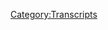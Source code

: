 {{DEFAULTSORT:
    #_TRANSCRIPT_0687:May 24, 2022
}}{{Transcript
    | title         = [[687: May 24, 2022]]
    | caption       = [https://knowledgefight.libsyn.com/687-may-24-2022 Listen to this episode on Libsyn]
    | episodeNumber = [[687: May 24, 2022|687]]
    | length        = 02:27:59
}}

{{MessageBox
    | header     = Warning: Bot Generated Content
    | text       = This transcript was automatically generated by transcription software and likely contains many mistakes and misattributions. Please check the audio for definitive quotes, attribution, and context.
    | image      = N3yvass4myg91.webp
    | imagewidth = 50px
    | id         = warning
}}

{{TranscriptBlock
    | name      = Unknown Speaker
    | timestamp = 00:00:00.000
    | text      = N-N-N-N-N-N-N-Knowledge Fight
}}

{{TranscriptBlock
    | name      = Unknown Speaker
    | timestamp = 00:00:12.960
    | text      = Damn, and Jordan, I am sweating.
}}

{{TranscriptBlock
    | name      = Unknown Speaker
    | timestamp = 00:00:19.600
    | text      = Knowledgefight.com, it's time to pray.
}}

{{TranscriptBlock
    | name      = Unknown Speaker
    | timestamp = 00:00:21.480
    | text      = I have great respect for Knowledgefight.
}}

{{TranscriptBlock
    | name      = Unknown Speaker
    | timestamp = 00:00:23.920
    | text      = Knowledgefight.
}}

{{TranscriptBlock
    | name      = Unknown Speaker
    | timestamp = 00:00:24.920
    | text      = I'm sick of them posing as if they're the good guys, saying we are the bad guys.
}}

{{TranscriptBlock
    | name      = Unknown Speaker
    | timestamp = 00:00:29.359
    | text      = That's a problem for me.
}}

{{TranscriptBlock
    | name      = Unknown Speaker
    | timestamp = 00:00:30.359
    | text      = This is stupid.
}}

{{TranscriptBlock
    | name      = Unknown Speaker
    | timestamp = 00:00:31.359
    | text      = This is logical.
}}

{{TranscriptBlock
    | name      = Unknown Speaker
    | timestamp = 00:00:32.359
    | text      = N-N-N-N-Knowledge Fight.
}}

{{TranscriptBlock
    | name      = Unknown Speaker
    | timestamp = 00:00:33.359
    | text      = Damn, and Jordan, Knowledgefight.
}}

{{TranscriptBlock
    | name      = Unknown Speaker
    | timestamp = 00:00:34.939
    | text      = What et elre et elre et elre et elre need me, need money.
}}

{{TranscriptBlock
    | name      = Unknown Speaker
    | timestamp = 00:00:41.439
    | text      = deep deep, Andy in Kansas.
}}

{{TranscriptBlock
    | name      = Unknown Speaker
    | timestamp = 00:00:42.840
    | text      = Andy in Kabier Stop it.
}}

{{TranscriptBlock
    | name      = Unknown Speaker
    | timestamp = 00:00:43.840
    | text      = Andy in Kansas.
}}

{{TranscriptBlock
    | name      = Unknown Speaker
    | timestamp = 00:00:44.840
    | text      = Andy in Kansas.
}}

{{TranscriptBlock
    | name      = Unknown Speaker
    | timestamp = 00:00:45.840
    | text      = Andy is out of Pre andy and Kansas, you're on the earth, and I love your word.
}}

{{TranscriptBlock
    | name      = Unknown Speaker
    | timestamp = 00:00:53.119
    | text      = Knowledgefight.com storage.
}}

{{TranscriptBlock
    | name      = Unknown Speaker
    | timestamp = 00:00:54.799
    | text      = Knowledgefight.com
}}

{{TranscriptBlock
    | name      = Unknown Speaker
    | timestamp = 00:00:56.799
    | text      = I love you
}}

{{TranscriptBlock
    | name      = Unknown Speaker
    | timestamp = 00:00:58.799
    | text      = Hey everybody welcome back to Knowledgefight
}}

{{TranscriptBlock
    | name      = Unknown Speaker
    | timestamp = 00:01:00.799
    | text      = I'm Dan. I'm Jordan. We're a couple dudes
}}

{{TranscriptBlock
    | name      = Unknown Speaker
    | timestamp = 00:01:02.799
    | text      = I'd like to sit around and worship at the altar of Selene
}}

{{TranscriptBlock
    | name      = Unknown Speaker
    | timestamp = 00:01:04.799
    | text      = and talk a little bit about Alex Jones
}}

{{TranscriptBlock
    | name      = Unknown Speaker
    | timestamp = 00:01:06.799
    | text      = Oh indeed we are Dan. Jordan
}}

{{TranscriptBlock
    | name      = Unknown Speaker
    | timestamp = 00:01:08.799
    | text      = Dan, quick question for ya. What's up?
}}

{{TranscriptBlock
    | name      = Unknown Speaker
    | timestamp = 00:01:10.799
    | text      = What's your bright spot today? My bright spot today Jordan
}}

{{TranscriptBlock
    | name      = Unknown Speaker
    | timestamp = 00:01:12.799
    | text      = some may call this
}}

{{TranscriptBlock
    | name      = Unknown Speaker
    | timestamp = 00:01:14.799
    | text      = trivial, some may call this
}}

{{TranscriptBlock
    | name      = Unknown Speaker
    | timestamp = 00:01:16.799
    | text      = unimportant, but that's what the bright spots are often
}}

{{TranscriptBlock
    | name      = Unknown Speaker
    | timestamp = 00:01:18.799
    | text      = about. Indeed. I was grocery
}}

{{TranscriptBlock
    | name      = Unknown Speaker
    | timestamp = 00:01:20.799
    | text      = shopping and I noticed something that
}}

{{TranscriptBlock
    | name      = Unknown Speaker
    | timestamp = 00:01:22.799
    | text      = I didn't really realize existed
}}

{{TranscriptBlock
    | name      = Unknown Speaker
    | timestamp = 00:01:24.799
    | text      = but I kind of probably did in the back of my mind
}}

{{TranscriptBlock
    | name      = Unknown Speaker
    | timestamp = 00:01:26.799
    | text      = Leprechauns. Yes. I got a
}}

{{TranscriptBlock
    | name      = Unknown Speaker
    | timestamp = 00:01:28.799
    | text      = leprechaun. Okay. I bought Lucky Charms
}}

{{TranscriptBlock
    | name      = Unknown Speaker
    | timestamp = 00:01:30.799
    | text      = No, um, the
}}

{{TranscriptBlock
    | name      = Unknown Speaker
    | timestamp = 00:01:32.799
    | text      = sauce cups. Sauce cups?
}}

{{TranscriptBlock
    | name      = Unknown Speaker
    | timestamp = 00:01:34.799
    | text      = Disposable sauce cups. Yes! No, I
}}

{{TranscriptBlock
    | name      = Unknown Speaker
    | timestamp = 00:01:36.799
    | text      = understand. Yeah
}}

{{TranscriptBlock
    | name      = Unknown Speaker
    | timestamp = 00:01:38.799
    | text      = in the like paper plates section
}}

{{TranscriptBlock
    | name      = Unknown Speaker
    | timestamp = 00:01:40.799
    | text      = I didn't realize they would just sell
}}

{{TranscriptBlock
    | name      = Unknown Speaker
    | timestamp = 00:01:42.799
    | text      = like a big pack of
}}

{{TranscriptBlock
    | name      = Unknown Speaker
    | timestamp = 00:01:44.799
    | text      = sauce cups. No, you assume you can
}}

{{TranscriptBlock
    | name      = Unknown Speaker
    | timestamp = 00:01:46.799
    | text      = only get those from a restaurant. Right. They're the
}}

{{TranscriptBlock
    | name      = Unknown Speaker
    | timestamp = 00:01:48.799
    | text      = only ones who have access to sauce cups
}}

{{TranscriptBlock
    | name      = Unknown Speaker
    | timestamp = 00:01:50.799
    | text      = I figured there'd be an embargo
}}

{{TranscriptBlock
    | name      = Unknown Speaker
    | timestamp = 00:01:52.799
    | text      = on just civilians
}}

{{TranscriptBlock
    | name      = Unknown Speaker
    | timestamp = 00:01:54.799
    | text      = buying sauce cups. Why would I go to a restaurant
}}

{{TranscriptBlock
    | name      = Unknown Speaker
    | timestamp = 00:01:56.799
    | text      = if I could buy my own sauce cups? I love
}}

{{TranscriptBlock
    | name      = Unknown Speaker
    | timestamp = 00:01:58.799
    | text      = I love to dip. Dipping is
}}

{{TranscriptBlock
    | name      = Unknown Speaker
    | timestamp = 00:02:00.799
    | text      = a hobby of mine. Many people love dipping
}}

{{TranscriptBlock
    | name      = Unknown Speaker
    | timestamp = 00:02:02.799
    | text      = And so this was really exciting
}}

{{TranscriptBlock
    | name      = Unknown Speaker
    | timestamp = 00:02:04.799
    | text      = and I've enjoyed it. It's made me
}}

{{TranscriptBlock
    | name      = Unknown Speaker
    | timestamp = 00:02:06.799
    | text      = think like, okay, I got this bag
}}

{{TranscriptBlock
    | name      = Unknown Speaker
    | timestamp = 00:02:08.800
    | text      = of them and that's great, but this is eventually
}}

{{TranscriptBlock
    | name      = Unknown Speaker
    | timestamp = 00:02:10.800
    | text      = going to get very wasteful. I may need to
}}

{{TranscriptBlock
    | name      = Unknown Speaker
    | timestamp = 00:02:12.800
    | text      = see if I can find reusable
}}

{{TranscriptBlock
    | name      = Unknown Speaker
    | timestamp = 00:02:14.800
    | text      = of the exact same size. Like why
}}

{{TranscriptBlock
    | name      = Unknown Speaker
    | timestamp = 00:02:16.800
    | text      = not? That's got to exist somewhere
}}

{{TranscriptBlock
    | name      = Unknown Speaker
    | timestamp = 00:02:18.800
    | text      = right? That's a good point. That might be my next bright spot.
}}

{{TranscriptBlock
    | name      = Unknown Speaker
    | timestamp = 00:02:20.800
    | text      = I mean I think it's called Tupperware?
}}

{{TranscriptBlock
    | name      = Unknown Speaker
    | timestamp = 00:02:22.800
    | text      = No. Well Tupperware does come in a lot
}}

{{TranscriptBlock
    | name      = Unknown Speaker
    | timestamp = 00:02:24.800
    | text      = of sizes. Probably there are some
}}

{{TranscriptBlock
    | name      = Unknown Speaker
    | timestamp = 00:02:26.800
    | text      = that are... I bet they've got sauce cup Tupperwares
}}

{{TranscriptBlock
    | name      = Unknown Speaker
    | timestamp = 00:02:28.800
    | text      = Oh no. I'll have to get you in contact with
}}

{{TranscriptBlock
    | name      = Unknown Speaker
    | timestamp = 00:02:30.800
    | text      = my Tupperware party friend and mom.
}}

{{TranscriptBlock
    | name      = Unknown Speaker
    | timestamp = 00:02:32.800
    | text      = So yeah
}}

{{TranscriptBlock
    | name      = Unknown Speaker
    | timestamp = 00:02:34.800
    | text      = what's your bright spot? My bright spot
}}

{{TranscriptBlock
    | name      = Unknown Speaker
    | timestamp = 00:02:36.800
    | text      = Dan is, I had a great Friday
}}

{{TranscriptBlock
    | name      = Unknown Speaker
    | timestamp = 00:02:38.800
    | text      = I had a great Friday
}}

{{TranscriptBlock
    | name      = Unknown Speaker
    | timestamp = 00:02:40.800
    | text      = First thing first, I finished my hand tattoo
}}

{{TranscriptBlock
    | name      = Unknown Speaker
    | timestamp = 00:02:42.800
    | text      = I noticed it looked a little bit darker. Yeah, it's great
}}

{{TranscriptBlock
    | name      = Unknown Speaker
    | timestamp = 00:02:44.800
    | text      = Got a nice little contrast in there
}}

{{TranscriptBlock
    | name      = Unknown Speaker
    | timestamp = 00:02:46.800
    | text      = added some shadows there and then
}}

{{TranscriptBlock
    | name      = Unknown Speaker
    | timestamp = 00:02:48.800
    | text      = later on I finally got to
}}

{{TranscriptBlock
    | name      = Unknown Speaker
    | timestamp = 00:02:50.800
    | text      = speak in, not person, but
}}

{{TranscriptBlock
    | name      = Unknown Speaker
    | timestamp = 00:02:52.800
    | text      = in audio with
}}

{{TranscriptBlock
    | name      = Unknown Speaker
    | timestamp = 00:02:54.800
    | text      = Molly at Socialist Dog Mom
}}

{{TranscriptBlock
    | name      = Unknown Speaker
    | timestamp = 00:02:56.800
    | text      = we watched the magicians together
}}

{{TranscriptBlock
    | name      = Unknown Speaker
    | timestamp = 00:02:58.800
    | text      = and it went great!
}}

{{TranscriptBlock
    | name      = Unknown Speaker
    | timestamp = 00:03:00.800
    | text      = And? And what?
}}

{{TranscriptBlock
    | name      = Unknown Speaker
    | timestamp = 00:03:02.800
    | text      = And the stream exploded
}}

{{TranscriptBlock
    | name      = Unknown Speaker
    | timestamp = 00:03:04.800
    | text      = because the power in my
}}

{{TranscriptBlock
    | name      = Unknown Speaker
    | timestamp = 00:03:06.800
    | text      = entire block shut off after
}}

{{TranscriptBlock
    | name      = Unknown Speaker
    | timestamp = 00:03:08.800
    | text      = a suspicious explosion-y
}}

{{TranscriptBlock
    | name      = Unknown Speaker
    | timestamp = 00:03:10.800
    | text      = sound. So somebody's
}}

{{TranscriptBlock
    | name      = Unknown Speaker
    | timestamp = 00:03:12.800
    | text      = transformer probably blew up.
}}

{{TranscriptBlock
    | name      = Unknown Speaker
    | timestamp = 00:03:14.800
    | text      = You're not going to be as suspicious as you're
}}

{{TranscriptBlock
    | name      = Unknown Speaker
    | timestamp = 00:03:16.800
    | text      = making it out to be. No one was sabotaging your stream.
}}

{{TranscriptBlock
    | name      = Unknown Speaker
    | timestamp = 00:03:18.800
    | text      = No, no, no. Transformer
}}

{{TranscriptBlock
    | name      = Unknown Speaker
    | timestamp = 00:03:20.800
    | text      = kind of made a big noise and then everything crashed
}}

{{TranscriptBlock
    | name      = Unknown Speaker
    | timestamp = 00:03:22.800
    | text      = but until then, without
}}

{{TranscriptBlock
    | name      = Unknown Speaker
    | timestamp = 00:03:24.800
    | text      = a hitch. Yeah, you were texting me about
}}

{{TranscriptBlock
    | name      = Unknown Speaker
    | timestamp = 00:03:26.800
    | text      = your power being out and I was enjoying
}}

{{TranscriptBlock
    | name      = Unknown Speaker
    | timestamp = 00:03:28.800
    | text      = trying to be a detective. Like
}}

{{TranscriptBlock
    | name      = Unknown Speaker
    | timestamp = 00:03:30.800
    | text      = looking into it and seeing if like, ooh can we find
}}

{{TranscriptBlock
    | name      = Unknown Speaker
    | timestamp = 00:03:32.800
    | text      = an update? I thought for sure that there would be
}}

{{TranscriptBlock
    | name      = Unknown Speaker
    | timestamp = 00:03:34.800
    | text      = something. That was a really large sounding
}}

{{TranscriptBlock
    | name      = Unknown Speaker
    | timestamp = 00:03:36.800
    | text      = explosion. Yeah, it was weird to me
}}

{{TranscriptBlock
    | name      = Unknown Speaker
    | timestamp = 00:03:38.800
    | text      = how long it took for anything to show up on
}}

{{TranscriptBlock
    | name      = Unknown Speaker
    | timestamp = 00:03:40.800
    | text      = ComEd's outage map.
}}

{{TranscriptBlock
    | name      = Unknown Speaker
    | timestamp = 00:03:42.800
    | text      = But yeah, eventually it did.
}}

{{TranscriptBlock
    | name      = Unknown Speaker
    | timestamp = 00:03:44.800
    | text      = And then, how long did it last?
}}

{{TranscriptBlock
    | name      = Unknown Speaker
    | timestamp = 00:03:46.800
    | text      = When did your power come back on?
}}

{{TranscriptBlock
    | name      = Unknown Speaker
    | timestamp = 00:03:48.800
    | text      = Probably about four hours. Did you pick back up
}}

{{TranscriptBlock
    | name      = Unknown Speaker
    | timestamp = 00:03:50.800
    | text      = on the stream? We tried to
}}

{{TranscriptBlock
    | name      = Unknown Speaker
    | timestamp = 00:03:52.800
    | text      = but Molly had gone to sleep
}}

{{TranscriptBlock
    | name      = Unknown Speaker
    | timestamp = 00:03:54.800
    | text      = at that point. Yeah, unfortunately.
}}

{{TranscriptBlock
    | name      = Unknown Speaker
    | timestamp = 00:03:56.800
    | text      = Well, I'm glad
}}

{{TranscriptBlock
    | name      = Unknown Speaker
    | timestamp = 00:03:58.800
    | text      = that it went well while it did.
}}

{{TranscriptBlock
    | name      = Unknown Speaker
    | timestamp = 00:04:00.800
    | text      = While it was, it was.
}}

{{TranscriptBlock
    | name      = Unknown Speaker
    | timestamp = 00:04:02.800
    | text      = And probably next time
}}

{{TranscriptBlock
    | name      = Unknown Speaker
    | timestamp = 00:04:04.800
    | text      = there won't be a transformer explosion.
}}

{{TranscriptBlock
    | name      = Unknown Speaker
    | timestamp = 00:04:06.800
    | text      = I hope not. Unless it is suspicious.
}}

{{TranscriptBlock
    | name      = Unknown Speaker
    | timestamp = 00:04:08.800
    | text      = Unless that's the case. Then you're fucked.
}}

{{TranscriptBlock
    | name      = Unknown Speaker
    | timestamp = 00:04:10.800
    | text      = It's going to be every time. There's the
}}

{{TranscriptBlock
    | name      = Unknown Speaker
    | timestamp = 00:04:12.800
    | text      = stream saboteur out there. Uh huh.
}}

{{TranscriptBlock
    | name      = Unknown Speaker
    | timestamp = 00:04:14.800
    | text      = You never know when who's going to serial stream saboteur
}}

{{TranscriptBlock
    | name      = Unknown Speaker
    | timestamp = 00:04:16.800
    | text      = you. Yup. Triple S. Serial stream
}}

{{TranscriptBlock
    | name      = Unknown Speaker
    | timestamp = 00:04:18.800
    | text      = saboteur. Yup. Yup. So Jordan
}}

{{TranscriptBlock
    | name      = Unknown Speaker
    | timestamp = 00:04:20.800
    | text      = today we have an episode to go over.
}}

{{TranscriptBlock
    | name      = Unknown Speaker
    | timestamp = 00:04:22.800
    | text      = Indeed. Last week we
}}

{{TranscriptBlock
    | name      = Unknown Speaker
    | timestamp = 00:04:24.800
    | text      = decided that it was
}}

{{TranscriptBlock
    | name      = Unknown Speaker
    | timestamp = 00:04:26.800
    | text      = not in anyone's best interest
}}

{{TranscriptBlock
    | name      = Unknown Speaker
    | timestamp = 00:04:28.800
    | text      = for us to cover Alex's response
}}

{{TranscriptBlock
    | name      = Unknown Speaker
    | timestamp = 00:04:30.800
    | text      = to the Uvalde shooting. Right.
}}

{{TranscriptBlock
    | name      = Unknown Speaker
    | timestamp = 00:04:32.800
    | text      = But the time has come
}}

{{TranscriptBlock
    | name      = Unknown Speaker
    | timestamp = 00:04:34.800
    | text      = and today we are going to be getting into
}}

{{TranscriptBlock
    | name      = Unknown Speaker
    | timestamp = 00:04:36.800
    | text      = that. So here's
}}

{{TranscriptBlock
    | name      = Unknown Speaker
    | timestamp = 00:04:38.800
    | text      = the sort of syllabus of
}}

{{TranscriptBlock
    | name      = Unknown Speaker
    | timestamp = 00:04:40.800
    | text      = things. Today is almost the bottle
}}

{{TranscriptBlock
    | name      = Unknown Speaker
    | timestamp = 00:04:42.800
    | text      = episode you could say.
}}

{{TranscriptBlock
    | name      = Unknown Speaker
    | timestamp = 00:04:44.800
    | text      = In as much as we're just going to be talking
}}

{{TranscriptBlock
    | name      = Unknown Speaker
    | timestamp = 00:04:46.800
    | text      = about Alex's emergency
}}

{{TranscriptBlock
    | name      = Unknown Speaker
    | timestamp = 00:04:48.800
    | text      = report from that night.
}}

{{TranscriptBlock
    | name      = Unknown Speaker
    | timestamp = 00:04:50.800
    | text      = From May 24th
}}

{{TranscriptBlock
    | name      = Unknown Speaker
    | timestamp = 00:04:52.800
    | text      = 2022. Hours after
}}

{{TranscriptBlock
    | name      = Unknown Speaker
    | timestamp = 00:04:54.800
    | text      = the shooting. Oh my god. Yes.
}}

{{TranscriptBlock
    | name      = Unknown Speaker
    | timestamp = 00:04:56.800
    | text      = And so we're going to be covering that and
}}

{{TranscriptBlock
    | name      = Unknown Speaker
    | timestamp = 00:04:58.800
    | text      = then on Wednesday we'll get into more
}}

{{TranscriptBlock
    | name      = Unknown Speaker
    | timestamp = 00:05:00.800
    | text      = of the like continuing coverage. Show full.
}}

{{TranscriptBlock
    | name      = Unknown Speaker
    | timestamp = 00:05:02.800
    | text      = Yeah, yeah, yeah. Okay. But just because
}}

{{TranscriptBlock
    | name      = Unknown Speaker
    | timestamp = 00:05:04.800
    | text      = this was such a immediate
}}

{{TranscriptBlock
    | name      = Unknown Speaker
    | timestamp = 00:05:06.800
    | text      = document of Alex's response and
}}

{{TranscriptBlock
    | name      = Unknown Speaker
    | timestamp = 00:05:08.800
    | text      = some other stuff
}}

{{TranscriptBlock
    | name      = Unknown Speaker
    | timestamp = 00:05:10.800
    | text      = it felt like it had a stand
}}

{{TranscriptBlock
    | name      = Unknown Speaker
    | timestamp = 00:05:12.800
    | text      = alone quality. We can see what's going
}}

{{TranscriptBlock
    | name      = Unknown Speaker
    | timestamp = 00:05:14.800
    | text      = on and then as we cover
}}

{{TranscriptBlock
    | name      = Unknown Speaker
    | timestamp = 00:05:16.800
    | text      = more of the time afterwards you can see how things
}}

{{TranscriptBlock
    | name      = Unknown Speaker
    | timestamp = 00:05:18.800
    | text      = maybe develop. Yeah.
}}

{{TranscriptBlock
    | name      = Unknown Speaker
    | timestamp = 00:05:20.800
    | text      = One of the reasons that I'm giving this
}}

{{TranscriptBlock
    | name      = Unknown Speaker
    | timestamp = 00:05:22.800
    | text      = caveat is because
}}

{{TranscriptBlock
    | name      = Unknown Speaker
    | timestamp = 00:05:24.800
    | text      = as we are recording in
}}

{{TranscriptBlock
    | name      = Unknown Speaker
    | timestamp = 00:05:26.800
    | text      = the present day we are aware
}}

{{TranscriptBlock
    | name      = Unknown Speaker
    | timestamp = 00:05:28.800
    | text      = of a number of things that it's unfair to
}}

{{TranscriptBlock
    | name      = Unknown Speaker
    | timestamp = 00:05:30.800
    | text      = judge Alex by. Sure.
}}

{{TranscriptBlock
    | name      = Unknown Speaker
    | timestamp = 00:05:32.800
    | text      = On this day. Naturally.
}}

{{TranscriptBlock
    | name      = Unknown Speaker
    | timestamp = 00:05:34.800
    | text      = Like in terms of the police response
}}

{{TranscriptBlock
    | name      = Unknown Speaker
    | timestamp = 00:05:36.800
    | text      = and a lot of that conversation. Right.
}}

{{TranscriptBlock
    | name      = Unknown Speaker
    | timestamp = 00:05:38.800
    | text      = That is awareness that we have
}}

{{TranscriptBlock
    | name      = Unknown Speaker
    | timestamp = 00:05:40.800
    | text      = that we shouldn't transpose onto
}}

{{TranscriptBlock
    | name      = Unknown Speaker
    | timestamp = 00:05:42.800
    | text      = what we're covering today.
}}

{{TranscriptBlock
    | name      = Unknown Speaker
    | timestamp = 00:05:44.800
    | text      = Correct. And it's
}}

{{TranscriptBlock
    | name      = Unknown Speaker
    | timestamp = 00:05:46.800
    | text      = difficult to
}}

{{TranscriptBlock
    | name      = Unknown Speaker
    | timestamp = 00:05:48.800
    | text      = sort of segment
}}

{{TranscriptBlock
    | name      = Unknown Speaker
    | timestamp = 00:05:50.800
    | text      = that off. Sure. But that's more of a
}}

{{TranscriptBlock
    | name      = Unknown Speaker
    | timestamp = 00:05:52.800
    | text      = discussion for Wednesday.
}}

{{TranscriptBlock
    | name      = Unknown Speaker
    | timestamp = 00:05:54.800
    | text      = As opposed to, although I do think it's
}}

{{TranscriptBlock
    | name      = Unknown Speaker
    | timestamp = 00:05:56.800
    | text      = important and obviously I'm not trying to
}}

{{TranscriptBlock
    | name      = Unknown Speaker
    | timestamp = 00:05:58.800
    | text      = like avoid it or anything. No, of course not.
}}

{{TranscriptBlock
    | name      = Unknown Speaker
    | timestamp = 00:06:00.800
    | text      = Right, right, right. It's just a lot of that information
}}

{{TranscriptBlock
    | name      = Unknown Speaker
    | timestamp = 00:06:02.800
    | text      = was not known.
}}

{{TranscriptBlock
    | name      = Unknown Speaker
    | timestamp = 00:06:04.800
    | text      = And you can really only judge somebody by
}}

{{TranscriptBlock
    | name      = Unknown Speaker
    | timestamp = 00:06:06.800
    | text      = the information that's known and what
}}

{{TranscriptBlock
    | name      = Unknown Speaker
    | timestamp = 00:06:08.800
    | text      = they do with it when they do
}}

{{TranscriptBlock
    | name      = Unknown Speaker
    | timestamp = 00:06:10.800
    | text      = what they do. This bears close reading
}}

{{TranscriptBlock
    | name      = Unknown Speaker
    | timestamp = 00:06:12.800
    | text      = within the context that it is given.
}}

{{TranscriptBlock
    | name      = Unknown Speaker
    | timestamp = 00:06:14.800
    | text      = Yes. As opposed to bringing whatever it is
}}

{{TranscriptBlock
    | name      = Unknown Speaker
    | timestamp = 00:06:16.800
    | text      = we decide to bring to.
}}

{{TranscriptBlock
    | name      = Unknown Speaker
    | timestamp = 00:06:18.800
    | text      = And maybe this is being
}}

{{TranscriptBlock
    | name      = Unknown Speaker
    | timestamp = 00:06:20.800
    | text      = a little bit too precise with things
}}

{{TranscriptBlock
    | name      = Unknown Speaker
    | timestamp = 00:06:22.800
    | text      = but I think in the
}}

{{TranscriptBlock
    | name      = Unknown Speaker
    | timestamp = 00:06:24.800
    | text      = context of this coverage
}}

{{TranscriptBlock
    | name      = Unknown Speaker
    | timestamp = 00:06:26.800
    | text      = of an event that is
}}

{{TranscriptBlock
    | name      = Unknown Speaker
    | timestamp = 00:06:28.800
    | text      = this major
}}

{{TranscriptBlock
    | name      = Unknown Speaker
    | timestamp = 00:06:30.800
    | text      = and traumatic.
}}

{{TranscriptBlock
    | name      = Unknown Speaker
    | timestamp = 00:06:32.800
    | text      = I think it bears that.
}}

{{TranscriptBlock
    | name      = Unknown Speaker
    | timestamp = 00:06:34.800
    | text      = Yes. So we'll get to this episode but first
}}

{{TranscriptBlock
    | name      = Unknown Speaker
    | timestamp = 00:06:36.800
    | text      = let's take a little moment to say hello to some new
}}

{{TranscriptBlock
    | name      = Unknown Speaker
    | timestamp = 00:06:38.800
    | text      = wonks. Oh, that's a great idea. So first
}}

{{TranscriptBlock
    | name      = Unknown Speaker
    | timestamp = 00:06:40.800
    | text      = Maddicus Finch, thank you so much. You are now
}}

{{TranscriptBlock
    | name      = Unknown Speaker
    | timestamp = 00:06:42.800
    | text      = a policy wonk. I'm a policy wonk.
}}

{{TranscriptBlock
    | name      = Unknown Speaker
    | timestamp = 00:06:44.800
    | text      = Thank you very much. Thank you. Next. Andy from
}}

{{TranscriptBlock
    | name      = Unknown Speaker
    | timestamp = 00:06:46.800
    | text      = Canada, I love you. Thank you so much. You are now
}}

{{TranscriptBlock
    | name      = Unknown Speaker
    | timestamp = 00:06:48.800
    | text      = a policy wonk. I'm a policy wonk.
}}

{{TranscriptBlock
    | name      = Unknown Speaker
    | timestamp = 00:06:50.800
    | text      = Thank you very much. Thank you. Next.
}}

{{TranscriptBlock
    | name      = Unknown Speaker
    | timestamp = 00:06:52.800
    | text      = Amplexus, Satan's middle management HR
}}

{{TranscriptBlock
    | name      = Unknown Speaker
    | timestamp = 00:06:54.800
    | text      = assistant. Thank you so much. You are now a policy wonk.
}}

{{TranscriptBlock
    | name      = Unknown Speaker
    | timestamp = 00:06:56.800
    | text      = I'm a policy wonk. Thank you very much.
}}

{{TranscriptBlock
    | name      = Unknown Speaker
    | timestamp = 00:06:58.800
    | text      = Thank you. Next. Ben from the
}}

{{TranscriptBlock
    | name      = Unknown Speaker
    | timestamp = 00:07:00.800
    | text      = Year of Our Lord 2020 Rob
}}

{{TranscriptBlock
    | name      = Unknown Speaker
    | timestamp = 00:07:02.800
    | text      = Dew. Thank you so much. You are now a policy wonk.
}}

{{TranscriptBlock
    | name      = Unknown Speaker
    | timestamp = 00:07:04.800
    | text      = I'm a policy wonk. Thank you very much.
}}

{{TranscriptBlock
    | name      = Unknown Speaker
    | timestamp = 00:07:06.800
    | text      = Thank you. Next. Look Coop
}}

{{TranscriptBlock
    | name      = Unknown Speaker
    | timestamp = 00:07:08.800
    | text      = I made it on the show. Thank you so much. You are now
}}

{{TranscriptBlock
    | name      = Unknown Speaker
    | timestamp = 00:07:10.800
    | text      = a policy wonk. I'm a policy wonk.
}}

{{TranscriptBlock
    | name      = Unknown Speaker
    | timestamp = 00:07:12.800
    | text      = Thank you very much. Thank you. And we got a couple
}}

{{TranscriptBlock
    | name      = Unknown Speaker
    | timestamp = 00:07:14.800
    | text      = of technocrats here in the mix. So first
}}

{{TranscriptBlock
    | name      = Unknown Speaker
    | timestamp = 00:07:16.800
    | text      = even better, better muscleier
}}

{{TranscriptBlock
    | name      = Unknown Speaker
    | timestamp = 00:07:18.800
    | text      = Nate. Thank you so much. You are now a technocrat.
}}

{{TranscriptBlock
    | name      = Unknown Speaker
    | timestamp = 00:07:20.800
    | text      = And Deesmon
}}

{{TranscriptBlock
    | name      = Unknown Speaker
    | timestamp = 00:07:22.800
    | text      = and Doddy Clay, a Creed
}}

{{TranscriptBlock
    | name      = Unknown Speaker
    | timestamp = 00:07:24.800
    | text      = and Nickelback fusion cover band. Thank you
}}

{{TranscriptBlock
    | name      = Unknown Speaker
    | timestamp = 00:07:26.800
    | text      = so much. You are now a technocrat.
}}

{{TranscriptBlock
    | name      = Unknown Speaker
    | timestamp = 00:07:28.800
    | text      = I'm a policy wonk. I have
}}

{{TranscriptBlock
    | name      = Unknown Speaker
    | timestamp = 00:07:30.800
    | text      = risen above my
}}

{{TranscriptBlock
    | name      = Unknown Speaker
    | timestamp = 00:07:32.800
    | text      = enemies. I might quit tomorrow actually.
}}

{{TranscriptBlock
    | name      = Unknown Speaker
    | timestamp = 00:07:34.800
    | text      = I'm just going to take a little breaky now.
}}

{{TranscriptBlock
    | name      = Unknown Speaker
    | timestamp = 00:07:36.800
    | text      = A little
}}

{{TranscriptBlock
    | name      = Unknown Speaker
    | timestamp = 00:07:38.800
    | text      = breaky for me.
}}

{{TranscriptBlock
    | name      = Unknown Speaker
    | timestamp = 00:07:40.800
    | text      = And then we're going to
}}

{{TranscriptBlock
    | name      = Unknown Speaker
    | timestamp = 00:07:42.800
    | text      = come back. And
}}

{{TranscriptBlock
    | name      = Unknown Speaker
    | timestamp = 00:07:44.800
    | text      = I'm going to start the show over.
}}

{{TranscriptBlock
    | name      = Unknown Speaker
    | timestamp = 00:07:46.800
    | text      = But I'm the devil. I've got to be taken over here.
}}

{{TranscriptBlock
    | name      = Unknown Speaker
    | timestamp = 00:07:48.800
    | text      = I've been all this blah, blah, blah, blah.
}}

{{TranscriptBlock
    | name      = Unknown Speaker
    | timestamp = 00:07:50.800
    | text      = Fuck you. Fuck you.
}}

{{TranscriptBlock
    | name      = Unknown Speaker
    | timestamp = 00:07:52.800
    | text      = I got plenty of words for you, but at the
}}

{{TranscriptBlock
    | name      = Unknown Speaker
    | timestamp = 00:07:54.800
    | text      = end of the day, fuck you and your new
}}

{{TranscriptBlock
    | name      = Unknown Speaker
    | timestamp = 00:07:56.800
    | text      = world order and fuck the horse
}}

{{TranscriptBlock
    | name      = Unknown Speaker
    | timestamp = 00:07:58.800
    | text      = you rode in on and all your shit.
}}

{{TranscriptBlock
    | name      = Unknown Speaker
    | timestamp = 00:08:00.800
    | text      = Maybe today should be my last broadcast.
}}

{{TranscriptBlock
    | name      = Unknown Speaker
    | timestamp = 00:08:02.800
    | text      = Maybe I'll just be gone a month,
}}

{{TranscriptBlock
    | name      = Unknown Speaker
    | timestamp = 00:08:04.800
    | text      = maybe five years.
}}

{{TranscriptBlock
    | name      = Unknown Speaker
    | timestamp = 00:08:06.800
    | text      = Maybe I'll walk out of here tomorrow
}}

{{TranscriptBlock
    | name      = Unknown Speaker
    | timestamp = 00:08:08.800
    | text      = and you never see me again.
}}

{{TranscriptBlock
    | name      = Unknown Speaker
    | timestamp = 00:08:10.800
    | text      = That's really what I want to do.
}}

{{TranscriptBlock
    | name      = Unknown Speaker
    | timestamp = 00:08:12.800
    | text      = I never want to come back here again.
}}

{{TranscriptBlock
    | name      = Unknown Speaker
    | timestamp = 00:08:14.800
    | text      = I apologize to the crew
}}

{{TranscriptBlock
    | name      = Unknown Speaker
    | timestamp = 00:08:16.800
    | text      = and the listeners yesterday that I
}}

{{TranscriptBlock
    | name      = Unknown Speaker
    | timestamp = 00:08:18.800
    | text      = was legitimately having breakdowns
}}

{{TranscriptBlock
    | name      = Unknown Speaker
    | timestamp = 00:08:20.800
    | text      = on air. I'll be better
}}

{{TranscriptBlock
    | name      = Unknown Speaker
    | timestamp = 00:08:22.800
    | text      = tomorrow. A million times he is not.
}}

{{TranscriptBlock
    | name      = Unknown Speaker
    | timestamp = 00:08:24.800
    | text      = He is not better tomorrow. No, no, no.
}}

{{TranscriptBlock
    | name      = Unknown Speaker
    | timestamp = 00:08:26.800
    | text      = Nope, absolutely not.
}}

{{TranscriptBlock
    | name      = Unknown Speaker
    | timestamp = 00:08:28.800
    | text      = Now, this was recorded at
}}

{{TranscriptBlock
    | name      = Unknown Speaker
    | timestamp = 00:08:30.800
    | text      = seven in the
}}

{{TranscriptBlock
    | name      = Unknown Speaker
    | timestamp = 00:08:32.799
    | text      = evening central time
}}

{{TranscriptBlock
    | name      = Unknown Speaker
    | timestamp = 00:08:34.799
    | text      = in Austin.
}}

{{TranscriptBlock
    | name      = Unknown Speaker
    | timestamp = 00:08:36.799
    | text      = And I'll just give
}}

{{TranscriptBlock
    | name      = Unknown Speaker
    | timestamp = 00:08:38.799
    | text      = a little bit of a caveat warning
}}

{{TranscriptBlock
    | name      = Unknown Speaker
    | timestamp = 00:08:40.799
    | text      = maybe. I think
}}

{{TranscriptBlock
    | name      = Unknown Speaker
    | timestamp = 00:08:42.799
    | text      = Alex is a little drunk.
}}

{{TranscriptBlock
    | name      = Unknown Speaker
    | timestamp = 00:08:44.799
    | text      = I don't know if he's drunk, but
}}

{{TranscriptBlock
    | name      = Unknown Speaker
    | timestamp = 00:08:46.799
    | text      = he is not
}}

{{TranscriptBlock
    | name      = Unknown Speaker
    | timestamp = 00:08:48.799
    | text      = communicating the normal way that
}}

{{TranscriptBlock
    | name      = Unknown Speaker
    | timestamp = 00:08:50.799
    | text      = he does. And I want to
}}

{{TranscriptBlock
    | name      = Unknown Speaker
    | timestamp = 00:08:52.799
    | text      = give a little bit of a possible
}}

{{TranscriptBlock
    | name      = Unknown Speaker
    | timestamp = 00:08:54.799
    | text      = explanation in that
}}

{{TranscriptBlock
    | name      = Unknown Speaker
    | timestamp = 00:08:56.799
    | text      = maybe he's just really tired.
}}

{{TranscriptBlock
    | name      = Unknown Speaker
    | timestamp = 00:08:58.799
    | text      = I don't know. But there are
}}

{{TranscriptBlock
    | name      = Unknown Speaker
    | timestamp = 00:09:00.799
    | text      = mannerisms that are like
}}

{{TranscriptBlock
    | name      = Unknown Speaker
    | timestamp = 00:09:02.799
    | text      = this guy seems a little bit
}}

{{TranscriptBlock
    | name      = Unknown Speaker
    | timestamp = 00:09:04.799
    | text      = off. Whatever we're dealing with
}}

{{TranscriptBlock
    | name      = Unknown Speaker
    | timestamp = 00:09:06.799
    | text      = it is an altered state.
}}

{{TranscriptBlock
    | name      = Unknown Speaker
    | timestamp = 00:09:08.799
    | text      = Whatever the case for it may be.
}}

{{TranscriptBlock
    | name      = Unknown Speaker
    | timestamp = 00:09:10.799
    | text      = It feels that way and I think that
}}

{{TranscriptBlock
    | name      = Unknown Speaker
    | timestamp = 00:09:12.799
    | text      = that's part of the reason that he has Owen Troyer
}}

{{TranscriptBlock
    | name      = Unknown Speaker
    | timestamp = 00:09:14.799
    | text      = co-hosting with him. Oh, okay.
}}

{{TranscriptBlock
    | name      = Unknown Speaker
    | timestamp = 00:09:16.799
    | text      = Because I don't think Alex could have handled doing this on his own.
}}

{{TranscriptBlock
    | name      = Unknown Speaker
    | timestamp = 00:09:18.799
    | text      = No, so they went back into the studio
}}

{{TranscriptBlock
    | name      = Unknown Speaker
    | timestamp = 00:09:20.799
    | text      = to record this. Yeah. Gotcha.
}}

{{TranscriptBlock
    | name      = Unknown Speaker
    | timestamp = 00:09:22.799
    | text      = And I have a strong feeling
}}

{{TranscriptBlock
    | name      = Unknown Speaker
    | timestamp = 00:09:24.799
    | text      = that Alex, for whatever reason
}}

{{TranscriptBlock
    | name      = Unknown Speaker
    | timestamp = 00:09:26.799
    | text      = there was a lack of energy
}}

{{TranscriptBlock
    | name      = Unknown Speaker
    | timestamp = 00:09:28.799
    | text      = that was there and so
}}

{{TranscriptBlock
    | name      = Unknown Speaker
    | timestamp = 00:09:30.799
    | text      = of course you need. And Owen
}}

{{TranscriptBlock
    | name      = Unknown Speaker
    | timestamp = 00:09:32.799
    | text      = Owen handles a lot of this.
}}

{{TranscriptBlock
    | name      = Unknown Speaker
    | timestamp = 00:09:34.799
    | text      = He's doing a fair amount of
}}

{{TranscriptBlock
    | name      = Unknown Speaker
    | timestamp = 00:09:36.799
    | text      = heavy lifting. That's bad.
}}

{{TranscriptBlock
    | name      = Unknown Speaker
    | timestamp = 00:09:38.799
    | text      = So we start off here at the beginning
}}

{{TranscriptBlock
    | name      = Unknown Speaker
    | timestamp = 00:09:40.799
    | text      = and Alex, I feel like this is
}}

{{TranscriptBlock
    | name      = Unknown Speaker
    | timestamp = 00:09:42.799
    | text      = a little bit weird. He seems
}}

{{TranscriptBlock
    | name      = Unknown Speaker
    | timestamp = 00:09:44.799
    | text      = a little bit hyped almost
}}

{{TranscriptBlock
    | name      = Unknown Speaker
    | timestamp = 00:09:46.799
    | text      = for the idea that this special
}}

{{TranscriptBlock
    | name      = Unknown Speaker
    | timestamp = 00:09:48.799
    | text      = report is happening. Of course.
}}

{{TranscriptBlock
    | name      = Unknown Speaker
    | timestamp = 00:09:50.799
    | text      = Ladies and gentlemen, we are live
}}

{{TranscriptBlock
    | name      = Unknown Speaker
    | timestamp = 00:09:52.799
    | text      = on Tuesday night, May 24th
}}

{{TranscriptBlock
    | name      = Unknown Speaker
    | timestamp = 00:09:54.799
    | text      = 18 dead in South Texas
}}

{{TranscriptBlock
    | name      = Unknown Speaker
    | timestamp = 00:09:56.799
    | text      = live coverage. Ted Nugent, Owen Troyer
}}

{{TranscriptBlock
    | name      = Unknown Speaker
    | timestamp = 00:09:58.799
    | text      = myself, Alex Jones coming up.
}}

{{TranscriptBlock
    | name      = Unknown Speaker
    | timestamp = 00:10:00.799
    | text      = Infowars.
}}

{{TranscriptBlock
    | name      = Unknown Speaker
    | timestamp = 00:10:02.799
    | text      = The most banned
}}

{{TranscriptBlock
    | name      = Unknown Speaker
    | timestamp = 00:10:04.799
    | text      = network in the world.
}}

{{TranscriptBlock
    | name      = Unknown Speaker
    | timestamp = 00:10:06.799
    | text      = So there is like a
}}

{{TranscriptBlock
    | name      = Unknown Speaker
    | timestamp = 00:10:08.799
    | text      = hey, this is coming up.
}}

{{TranscriptBlock
    | name      = Unknown Speaker
    | timestamp = 00:10:10.799
    | text      = It feels unnecessary
}}

{{TranscriptBlock
    | name      = Unknown Speaker
    | timestamp = 00:10:12.799
    | text      = and it struck me as a little bit
}}

{{TranscriptBlock
    | name      = Unknown Speaker
    | timestamp = 00:10:14.799
    | text      = like ugh. Yeah, I don't
}}

{{TranscriptBlock
    | name      = Unknown Speaker
    | timestamp = 00:10:16.799
    | text      = necessarily appreciate a
}}

{{TranscriptBlock
    | name      = Unknown Speaker
    | timestamp = 00:10:18.799
    | text      = showmanship as
}}

{{TranscriptBlock
    | name      = Unknown Speaker
    | timestamp = 00:10:20.799
    | text      = a way
}}

{{TranscriptBlock
    | name      = Unknown Speaker
    | timestamp = 00:10:22.799
    | text      = to get people to draw into your
}}

{{TranscriptBlock
    | name      = Unknown Speaker
    | timestamp = 00:10:24.799
    | text      = broadcast. A teaser sting of like
}}

{{TranscriptBlock
    | name      = Unknown Speaker
    | timestamp = 00:10:26.799
    | text      = we got Ted Nugent coming up. I mean it is
}}

{{TranscriptBlock
    | name      = Unknown Speaker
    | timestamp = 00:10:28.799
    | text      = it is especially
}}

{{TranscriptBlock
    | name      = Unknown Speaker
    | timestamp = 00:10:30.799
    | text      = a voice that says
}}

{{TranscriptBlock
    | name      = Unknown Speaker
    | timestamp = 00:10:32.799
    | text      = get excited for what I
}}

{{TranscriptBlock
    | name      = Unknown Speaker
    | timestamp = 00:10:34.799
    | text      = have to say about this thing. We've
}}

{{TranscriptBlock
    | name      = Unknown Speaker
    | timestamp = 00:10:36.799
    | text      = got a great show for you about this.
}}

{{TranscriptBlock
    | name      = Unknown Speaker
    | timestamp = 00:10:38.799
    | text      = 100%. Yep. And it's
}}

{{TranscriptBlock
    | name      = Unknown Speaker
    | timestamp = 00:10:40.799
    | text      = yeah, the tone is off.
}}

{{TranscriptBlock
    | name      = Unknown Speaker
    | timestamp = 00:10:42.799
    | text      = Yeah, yeah, yeah. If Jimmy Carson
}}

{{TranscriptBlock
    | name      = Unknown Speaker
    | timestamp = 00:10:44.799
    | text      = was announcing like
}}

{{TranscriptBlock
    | name      = Unknown Speaker
    | timestamp = 00:10:46.799
    | text      = we've got Ted Nugent coming on
}}

{{TranscriptBlock
    | name      = Unknown Speaker
    | timestamp = 00:10:48.799
    | text      = after this, you're not far off.
}}

{{TranscriptBlock
    | name      = Unknown Speaker
    | timestamp = 00:10:50.799
    | text      = Yeah, I felt
}}

{{TranscriptBlock
    | name      = Unknown Speaker
    | timestamp = 00:10:52.799
    | text      = like we were maybe not
}}

{{TranscriptBlock
    | name      = Unknown Speaker
    | timestamp = 00:10:54.799
    | text      = where I hoped this would be.
}}

{{TranscriptBlock
    | name      = Unknown Speaker
    | timestamp = 00:10:56.799
    | text      = Yeah, not a good start. So there's a bit
}}

{{TranscriptBlock
    | name      = Unknown Speaker
    | timestamp = 00:10:58.799
    | text      = of a special report video package
}}

{{TranscriptBlock
    | name      = Unknown Speaker
    | timestamp = 00:11:00.799
    | text      = thing that plays after Alex does this
}}

{{TranscriptBlock
    | name      = Unknown Speaker
    | timestamp = 00:11:02.799
    | text      = promotional sting.
}}

{{TranscriptBlock
    | name      = Unknown Speaker
    | timestamp = 00:11:04.799
    | text      = And here's where we
}}

{{TranscriptBlock
    | name      = Unknown Speaker
    | timestamp = 00:11:06.799
    | text      = start the report proper.
}}

{{TranscriptBlock
    | name      = Unknown Speaker
    | timestamp = 00:11:08.799
    | text      = It's 7.08 Central
}}

{{TranscriptBlock
    | name      = Unknown Speaker
    | timestamp = 00:11:10.799
    | text      = Standard Time. I'm your host
}}

{{TranscriptBlock
    | name      = Unknown Speaker
    | timestamp = 00:11:12.799
    | text      = Alex Jones. I'm a Troyer host of the War Room
}}

{{TranscriptBlock
    | name      = Unknown Speaker
    | timestamp = 00:11:14.799
    | text      = riding shotgun. Ted Nugent
}}

{{TranscriptBlock
    | name      = Unknown Speaker
    | timestamp = 00:11:16.799
    | text      = NRA board member joining us coming up
}}

{{TranscriptBlock
    | name      = Unknown Speaker
    | timestamp = 00:11:18.799
    | text      = in the next hour.
}}

{{TranscriptBlock
    | name      = Unknown Speaker
    | timestamp = 00:11:20.799
    | text      = If you don't like doing emergency broadcasts
}}

{{TranscriptBlock
    | name      = Unknown Speaker
    | timestamp = 00:11:22.799
    | text      = like this, Texas
}}

{{TranscriptBlock
    | name      = Unknown Speaker
    | timestamp = 00:11:24.799
    | text      = has had a mass shooting in an elementary
}}

{{TranscriptBlock
    | name      = Unknown Speaker
    | timestamp = 00:11:26.799
    | text      = school in Uvalde
}}

{{TranscriptBlock
    | name      = Unknown Speaker
    | timestamp = 00:11:28.799
    | text      = outside
}}

{{TranscriptBlock
    | name      = Unknown Speaker
    | timestamp = 00:11:30.799
    | text      = of San Antonio.
}}

{{TranscriptBlock
    | name      = Unknown Speaker
    | timestamp = 00:11:32.799
    | text      = And they are now reporting
}}

{{TranscriptBlock
    | name      = Unknown Speaker
    | timestamp = 00:11:34.799
    | text      = 18 dead students, three adults
}}

{{TranscriptBlock
    | name      = Unknown Speaker
    | timestamp = 00:11:36.799
    | text      = killed in Uvalde school shooting.
}}

{{TranscriptBlock
    | name      = Unknown Speaker
    | timestamp = 00:11:38.799
    | text      = Not a lot of law enforcement sources.
}}

{{TranscriptBlock
    | name      = Unknown Speaker
    | timestamp = 00:11:40.799
    | text      = It's too early to say anything, but it's very
}}

{{TranscriptBlock
    | name      = Unknown Speaker
    | timestamp = 00:11:42.799
    | text      = bizarre that this reported individual
}}

{{TranscriptBlock
    | name      = Unknown Speaker
    | timestamp = 00:11:46.799
    | text      = who appears to be a transgender
}}

{{TranscriptBlock
    | name      = Unknown Speaker
    | timestamp = 00:11:48.799
    | text      = like the person that attacked
}}

{{TranscriptBlock
    | name      = Unknown Speaker
    | timestamp = 00:11:50.799
    | text      = Dave Chappelle
}}

{{TranscriptBlock
    | name      = Unknown Speaker
    | timestamp = 00:11:52.799
    | text      = last month
}}

{{TranscriptBlock
    | name      = Unknown Speaker
    | timestamp = 00:11:54.799
    | text      = had killed his grandmother reportedly
}}

{{TranscriptBlock
    | name      = Unknown Speaker
    | timestamp = 00:11:56.799
    | text      = and the Border Patrol was after him
}}

{{TranscriptBlock
    | name      = Unknown Speaker
    | timestamp = 00:11:58.799
    | text      = and then he ran to the school, crashed his vehicle
}}

{{TranscriptBlock
    | name      = Unknown Speaker
    | timestamp = 00:12:00.799
    | text      = got in, killed all these people
}}

{{TranscriptBlock
    | name      = Unknown Speaker
    | timestamp = 00:12:02.799
    | text      = and then they were saying he was
}}

{{TranscriptBlock
    | name      = Unknown Speaker
    | timestamp = 00:12:04.799
    | text      = captured but now they're reporting he is dead.
}}

{{TranscriptBlock
    | name      = Unknown Speaker
    | timestamp = 00:12:06.799
    | text      = If Alex doesn't like doing these special
}}

{{TranscriptBlock
    | name      = Unknown Speaker
    | timestamp = 00:12:08.799
    | text      = reports, I have some really good news for him.
}}

{{TranscriptBlock
    | name      = Unknown Speaker
    | timestamp = 00:12:10.799
    | text      = He absolutely doesn't have to. The only
}}

{{TranscriptBlock
    | name      = Unknown Speaker
    | timestamp = 00:12:12.799
    | text      = reason that he's doing this is to strike while the
}}

{{TranscriptBlock
    | name      = Unknown Speaker
    | timestamp = 00:12:14.799
    | text      = iron's hot. It's the exact same
}}

{{TranscriptBlock
    | name      = Unknown Speaker
    | timestamp = 00:12:16.799
    | text      = impetus that drove his actions immediately
}}

{{TranscriptBlock
    | name      = Unknown Speaker
    | timestamp = 00:12:18.799
    | text      = after the Buffalo shooting. He was gonna
}}

{{TranscriptBlock
    | name      = Unknown Speaker
    | timestamp = 00:12:20.799
    | text      = take the day off and have a guest host, but
}}

{{TranscriptBlock
    | name      = Unknown Speaker
    | timestamp = 00:12:22.799
    | text      = he couldn't resist the attention of how large the
}}

{{TranscriptBlock
    | name      = Unknown Speaker
    | timestamp = 00:12:24.799
    | text      = audience was in the wake of the shooting.
}}

{{TranscriptBlock
    | name      = Unknown Speaker
    | timestamp = 00:12:26.799
    | text      = He literally said that
}}

{{TranscriptBlock
    | name      = Unknown Speaker
    | timestamp = 00:12:28.799
    | text      = on his own show on air.
}}

{{TranscriptBlock
    | name      = Unknown Speaker
    | timestamp = 00:12:30.799
    | text      = Now Royce White is a former NBA
}}

{{TranscriptBlock
    | name      = Unknown Speaker
    | timestamp = 00:12:32.799
    | text      = player, a martial arts
}}

{{TranscriptBlock
    | name      = Unknown Speaker
    | timestamp = 00:12:34.799
    | text      = fighter as well,
}}

{{TranscriptBlock
    | name      = Unknown Speaker
    | timestamp = 00:12:36.799
    | text      = mixed martial arts, and he has
}}

{{TranscriptBlock
    | name      = Unknown Speaker
    | timestamp = 00:12:38.799
    | text      = really been kicking ass running against Ilhan Omar.
}}

{{TranscriptBlock
    | name      = Unknown Speaker
    | timestamp = 00:12:40.799
    | text      = He is about to take
}}

{{TranscriptBlock
    | name      = Unknown Speaker
    | timestamp = 00:12:42.799
    | text      = over here, ladies and gentlemen.
}}

{{TranscriptBlock
    | name      = Unknown Speaker
    | timestamp = 00:12:44.799
    | text      = He's got a special guest, David
}}

{{TranscriptBlock
    | name      = Unknown Speaker
    | timestamp = 00:12:46.799
    | text      = Penn, political activist, international businessman.
}}

{{TranscriptBlock
    | name      = Unknown Speaker
    | timestamp = 00:12:48.799
    | text      = He was set to host today, but things were so hot
}}

{{TranscriptBlock
    | name      = Unknown Speaker
    | timestamp = 00:12:50.799
    | text      = with such a giant audience, I just thought I had
}}

{{TranscriptBlock
    | name      = Unknown Speaker
    | timestamp = 00:12:52.799
    | text      = to come in and give you my baseline on what's
}}

{{TranscriptBlock
    | name      = Unknown Speaker
    | timestamp = 00:12:54.799
    | text      = going on and then I'll be back in the
}}

{{TranscriptBlock
    | name      = Unknown Speaker
    | timestamp = 00:12:56.799
    | text      = second segment, hour two
}}

{{TranscriptBlock
    | name      = Unknown Speaker
    | timestamp = 00:12:58.799
    | text      = to play the ex-service where I predicted all this
}}

{{TranscriptBlock
    | name      = Unknown Speaker
    | timestamp = 00:13:00.799
    | text      = very, very specifically.
}}

{{TranscriptBlock
    | name      = Unknown Speaker
    | timestamp = 00:13:02.799
    | text      = Alex knows full well by this point that
}}

{{TranscriptBlock
    | name      = Unknown Speaker
    | timestamp = 00:13:04.799
    | text      = tragedies are opportunities for him, and
}}

{{TranscriptBlock
    | name      = Unknown Speaker
    | timestamp = 00:13:06.799
    | text      = he exploits them to the fullest.
}}

{{TranscriptBlock
    | name      = Unknown Speaker
    | timestamp = 00:13:08.799
    | text      = That's what's driving this emergency coverage,
}}

{{TranscriptBlock
    | name      = Unknown Speaker
    | timestamp = 00:13:10.799
    | text      = not a journalistic obligation to cover
}}

{{TranscriptBlock
    | name      = Unknown Speaker
    | timestamp = 00:13:12.799
    | text      = the story in a way that serves the audience
}}

{{TranscriptBlock
    | name      = Unknown Speaker
    | timestamp = 00:13:14.799
    | text      = and helps inform people. And one of the big
}}

{{TranscriptBlock
    | name      = Unknown Speaker
    | timestamp = 00:13:16.799
    | text      = tells about this is that he says that the shooter
}}

{{TranscriptBlock
    | name      = Unknown Speaker
    | timestamp = 00:13:18.799
    | text      = in this case was supposedly trans,
}}

{{TranscriptBlock
    | name      = Unknown Speaker
    | timestamp = 00:13:20.799
    | text      = just like the person who attacked Dave Chappelle
}}

{{TranscriptBlock
    | name      = Unknown Speaker
    | timestamp = 00:13:22.799
    | text      = recently. Both of these pieces
}}

{{TranscriptBlock
    | name      = Unknown Speaker
    | timestamp = 00:13:24.799
    | text      = of information are not true,
}}

{{TranscriptBlock
    | name      = Unknown Speaker
    | timestamp = 00:13:26.799
    | text      = but Alex knows that transphobia is very
}}

{{TranscriptBlock
    | name      = Unknown Speaker
    | timestamp = 00:13:28.799
    | text      = popular in his audience and the larger
}}

{{TranscriptBlock
    | name      = Unknown Speaker
    | timestamp = 00:13:30.799
    | text      = right-wing community right now, so he can
}}

{{TranscriptBlock
    | name      = Unknown Speaker
    | timestamp = 00:13:32.799
    | text      = contextualize this shooting that way
}}

{{TranscriptBlock
    | name      = Unknown Speaker
    | timestamp = 00:13:34.799
    | text      = and he'll be able to fold it into his other
}}

{{TranscriptBlock
    | name      = Unknown Speaker
    | timestamp = 00:13:36.799
    | text      = narratives very easily.
}}

{{TranscriptBlock
    | name      = Unknown Speaker
    | timestamp = 00:13:38.799
    | text      = The person who attacked Dave Chappelle is named
}}

{{TranscriptBlock
    | name      = Unknown Speaker
    | timestamp = 00:13:40.799
    | text      = Isaiah Lee, and he is a cis man who
}}

{{TranscriptBlock
    | name      = Unknown Speaker
    | timestamp = 00:13:42.799
    | text      = has given varying explanations
}}

{{TranscriptBlock
    | name      = Unknown Speaker
    | timestamp = 00:13:44.799
    | text      = for his actions. It might be because
}}

{{TranscriptBlock
    | name      = Unknown Speaker
    | timestamp = 00:13:46.799
    | text      = he identifies as bisexual or
}}

{{TranscriptBlock
    | name      = Unknown Speaker
    | timestamp = 00:13:48.799
    | text      = that he was unhoused and Chappelle
}}

{{TranscriptBlock
    | name      = Unknown Speaker
    | timestamp = 00:13:50.799
    | text      = was making jokes about these things, or
}}

{{TranscriptBlock
    | name      = Unknown Speaker
    | timestamp = 00:13:52.799
    | text      = he also told NBC News that
}}

{{TranscriptBlock
    | name      = Unknown Speaker
    | timestamp = 00:13:54.799
    | text      = quote, another comedian in the show
}}

{{TranscriptBlock
    | name      = Unknown Speaker
    | timestamp = 00:13:56.799
    | text      = made a joke about pedophilia and that
}}

{{TranscriptBlock
    | name      = Unknown Speaker
    | timestamp = 00:13:58.799
    | text      = having been molested, it was triggered.
}}

{{TranscriptBlock
    | name      = Unknown Speaker
    | timestamp = 00:14:00.799
    | text      = This situation is a bit difficult
}}

{{TranscriptBlock
    | name      = Unknown Speaker
    | timestamp = 00:14:02.799
    | text      = to parse out specifically, and after the
}}

{{TranscriptBlock
    | name      = Unknown Speaker
    | timestamp = 00:14:04.799
    | text      = incident, the person he lived with in a transitional
}}

{{TranscriptBlock
    | name      = Unknown Speaker
    | timestamp = 00:14:06.799
    | text      = housing apartment accused Lee of stabbing
}}

{{TranscriptBlock
    | name      = Unknown Speaker
    | timestamp = 00:14:08.799
    | text      = him during a fight back in December,
}}

{{TranscriptBlock
    | name      = Unknown Speaker
    | timestamp = 00:14:10.799
    | text      = and he's now being charged with attempted murder
}}

{{TranscriptBlock
    | name      = Unknown Speaker
    | timestamp = 00:14:12.799
    | text      = in that case. There's a lot going on
}}

{{TranscriptBlock
    | name      = Unknown Speaker
    | timestamp = 00:14:14.799
    | text      = there, but one thing is clear and that is that
}}

{{TranscriptBlock
    | name      = Unknown Speaker
    | timestamp = 00:14:16.799
    | text      = Lee is not trans. That's just a narrative
}}

{{TranscriptBlock
    | name      = Unknown Speaker
    | timestamp = 00:14:18.799
    | text      = that was concocted by the right-wing media to
}}

{{TranscriptBlock
    | name      = Unknown Speaker
    | timestamp = 00:14:20.799
    | text      = demonize trans people. And
}}

{{TranscriptBlock
    | name      = Unknown Speaker
    | timestamp = 00:14:22.799
    | text      = it was very easy for them to do that
}}

{{TranscriptBlock
    | name      = Unknown Speaker
    | timestamp = 00:14:24.799
    | text      = too, because Chappelle himself
}}

{{TranscriptBlock
    | name      = Unknown Speaker
    | timestamp = 00:14:26.799
    | text      = kind of helped. After he was
}}

{{TranscriptBlock
    | name      = Unknown Speaker
    | timestamp = 00:14:28.799
    | text      = attacked, Chappelle joked that the person who did it
}}

{{TranscriptBlock
    | name      = Unknown Speaker
    | timestamp = 00:14:30.799
    | text      = was a trans man, playing on the very well-understood
}}

{{TranscriptBlock
    | name      = Unknown Speaker
    | timestamp = 00:14:32.799
    | text      = reality that a bunch of his recent work
}}

{{TranscriptBlock
    | name      = Unknown Speaker
    | timestamp = 00:14:34.799
    | text      = has hurt a lot of people in the trans
}}

{{TranscriptBlock
    | name      = Unknown Speaker
    | timestamp = 00:14:36.799
    | text      = community, and playing on
}}

{{TranscriptBlock
    | name      = Unknown Speaker
    | timestamp = 00:14:38.799
    | text      = that idea that they would attack in retaliation.
}}

{{TranscriptBlock
    | name      = Unknown Speaker
    | timestamp = 00:14:40.799
    | text      = Or something. And that
}}

{{TranscriptBlock
    | name      = Unknown Speaker
    | timestamp = 00:14:42.799
    | text      = facilitated the ease of that
}}

{{TranscriptBlock
    | name      = Unknown Speaker
    | timestamp = 00:14:44.799
    | text      = narrative sticking, and you can see it being
}}

{{TranscriptBlock
    | name      = Unknown Speaker
    | timestamp = 00:14:46.799
    | text      = parroted by Alex, though not true.
}}

{{TranscriptBlock
    | name      = Unknown Speaker
    | timestamp = 00:14:48.799
    | text      = You got it. The shooting in Uvalde
}}

{{TranscriptBlock
    | name      = Unknown Speaker
    | timestamp = 00:14:50.799
    | text      = started at approximately 1130 AM,
}}

{{TranscriptBlock
    | name      = Unknown Speaker
    | timestamp = 00:14:52.799
    | text      = and only a few hours later, people
}}

{{TranscriptBlock
    | name      = Unknown Speaker
    | timestamp = 00:14:54.799
    | text      = on 4chan began circulating images of
}}

{{TranscriptBlock
    | name      = Unknown Speaker
    | timestamp = 00:14:56.799
    | text      = a trans woman that they were claiming was the shooter
}}

{{TranscriptBlock
    | name      = Unknown Speaker
    | timestamp = 00:14:58.799
    | text      = in an intentional effort to perpetuate
}}

{{TranscriptBlock
    | name      = Unknown Speaker
    | timestamp = 00:15:00.799
    | text      = an anti-trans hoax.
}}

{{TranscriptBlock
    | name      = Unknown Speaker
    | timestamp = 00:15:02.799
    | text      = People on 4chan do this thing
}}

{{TranscriptBlock
    | name      = Unknown Speaker
    | timestamp = 00:15:04.799
    | text      = all the time, and Alex falls for it
}}

{{TranscriptBlock
    | name      = Unknown Speaker
    | timestamp = 00:15:06.799
    | text      = a lot, as was discussed in the Kit Daniels
}}

{{TranscriptBlock
    | name      = Unknown Speaker
    | timestamp = 00:15:08.799
    | text      = deposition about how he was fooled
}}

{{TranscriptBlock
    | name      = Unknown Speaker
    | timestamp = 00:15:10.799
    | text      = by a 4chan hoax, which led him to
}}

{{TranscriptBlock
    | name      = Unknown Speaker
    | timestamp = 00:15:12.799
    | text      = misidentifying Marcel Fontaine
}}

{{TranscriptBlock
    | name      = Unknown Speaker
    | timestamp = 00:15:14.799
    | text      = as the Parkland shooter. Alex
}}

{{TranscriptBlock
    | name      = Unknown Speaker
    | timestamp = 00:15:16.799
    | text      = is doing the exact same thing here, fully illustrating
}}

{{TranscriptBlock
    | name      = Unknown Speaker
    | timestamp = 00:15:18.799
    | text      = that he's learned exactly zero lessons
}}

{{TranscriptBlock
    | name      = Unknown Speaker
    | timestamp = 00:15:20.799
    | text      = from the lawsuits he's been facing.
}}

{{TranscriptBlock
    | name      = Unknown Speaker
    | timestamp = 00:15:22.799
    | text      = Alex has timestamped this very
}}

{{TranscriptBlock
    | name      = Unknown Speaker
    | timestamp = 00:15:24.799
    | text      = conveniently for us, and he says that it's
}}

{{TranscriptBlock
    | name      = Unknown Speaker
    | timestamp = 00:15:26.799
    | text      = 708 Central Time, and from there
}}

{{TranscriptBlock
    | name      = Unknown Speaker
    | timestamp = 00:15:28.799
    | text      = we can see what information was widely
}}

{{TranscriptBlock
    | name      = Unknown Speaker
    | timestamp = 00:15:30.799
    | text      = available for him to operate off of.
}}

{{TranscriptBlock
    | name      = Unknown Speaker
    | timestamp = 00:15:32.799
    | text      = There were multiple trans women
}}

{{TranscriptBlock
    | name      = Unknown Speaker
    | timestamp = 00:15:34.799
    | text      = who were targeted by these smear campaigns.
}}

{{TranscriptBlock
    | name      = Unknown Speaker
    | timestamp = 00:15:36.799
    | text      = The first of them goes by
}}

{{TranscriptBlock
    | name      = Unknown Speaker
    | timestamp = 00:15:38.799
    | text      = Sabrina, and at 616 PM
}}

{{TranscriptBlock
    | name      = Unknown Speaker
    | timestamp = 00:15:40.799
    | text      = she had posted on Twitter that she was
}}

{{TranscriptBlock
    | name      = Unknown Speaker
    | timestamp = 00:15:42.799
    | text      = not the shooter, even going so far as to post
}}

{{TranscriptBlock
    | name      = Unknown Speaker
    | timestamp = 00:15:44.799
    | text      = new pictures in the same location
}}

{{TranscriptBlock
    | name      = Unknown Speaker
    | timestamp = 00:15:46.799
    | text      = as the photo being used by trolls
}}

{{TranscriptBlock
    | name      = Unknown Speaker
    | timestamp = 00:15:48.799
    | text      = to accuse her at 704 PM.
}}

{{TranscriptBlock
    | name      = Unknown Speaker
    | timestamp = 00:15:50.799
    | text      = It makes sense that Alex wouldn't
}}

{{TranscriptBlock
    | name      = Unknown Speaker
    | timestamp = 00:15:52.799
    | text      = have time to see these new pics that Sabrina
}}

{{TranscriptBlock
    | name      = Unknown Speaker
    | timestamp = 00:15:54.799
    | text      = posted, but there's no reason for him not
}}

{{TranscriptBlock
    | name      = Unknown Speaker
    | timestamp = 00:15:56.799
    | text      = to be aware that this was a hoax by the time
}}

{{TranscriptBlock
    | name      = Unknown Speaker
    | timestamp = 00:15:58.799
    | text      = that he got on air. There was a second
}}

{{TranscriptBlock
    | name      = Unknown Speaker
    | timestamp = 00:16:00.799
    | text      = trans woman named Sam who was targeted
}}

{{TranscriptBlock
    | name      = Unknown Speaker
    | timestamp = 00:16:02.799
    | text      = by these hoaxes, and one of
}}

{{TranscriptBlock
    | name      = Unknown Speaker
    | timestamp = 00:16:04.799
    | text      = the most likely ways that Alex would have
}}

{{TranscriptBlock
    | name      = Unknown Speaker
    | timestamp = 00:16:06.799
    | text      = possibly found out about this
}}

{{TranscriptBlock
    | name      = Unknown Speaker
    | timestamp = 00:16:08.799
    | text      = was at some time prior to
}}

{{TranscriptBlock
    | name      = Unknown Speaker
    | timestamp = 00:16:10.799
    | text      = 639 PM, Andrew
}}

{{TranscriptBlock
    | name      = Unknown Speaker
    | timestamp = 00:16:12.799
    | text      = Torba, the head of GAB, reposted
}}

{{TranscriptBlock
    | name      = Unknown Speaker
    | timestamp = 00:16:14.799
    | text      = an accusation that Sam was the shooter.
}}

{{TranscriptBlock
    | name      = Unknown Speaker
    | timestamp = 00:16:16.799
    | text      = This post had been made by
}}

{{TranscriptBlock
    | name      = Unknown Speaker
    | timestamp = 00:16:18.799
    | text      = an account called The Nose, which is
}}

{{TranscriptBlock
    | name      = Unknown Speaker
    | timestamp = 00:16:20.799
    | text      = apparently a verified account on GAB.
}}

{{TranscriptBlock
    | name      = Unknown Speaker
    | timestamp = 00:16:22.799
    | text      = I took a little stroll through that account
}}

{{TranscriptBlock
    | name      = Unknown Speaker
    | timestamp = 00:16:24.799
    | text      = and here's the first pinned post they
}}

{{TranscriptBlock
    | name      = Unknown Speaker
    | timestamp = 00:16:26.799
    | text      = have. Quote,
}}

{{TranscriptBlock
    | name      = Unknown Speaker
    | timestamp = 00:16:28.799
    | text      = A homogenous society is similar to a healthy
}}

{{TranscriptBlock
    | name      = Unknown Speaker
    | timestamp = 00:16:30.799
    | text      = functioning immune system able to detect
}}

{{TranscriptBlock
    | name      = Unknown Speaker
    | timestamp = 00:16:32.799
    | text      = threats. I'm a giant anti-semite
}}

{{TranscriptBlock
    | name      = Unknown Speaker
    | timestamp = 00:16:34.799
    | text      = racist. Yep. Yeah.
}}

{{TranscriptBlock
    | name      = Unknown Speaker
    | timestamp = 00:16:36.799
    | text      = Pretty easy to see what's going on there. Yeah.
}}

{{TranscriptBlock
    | name      = Unknown Speaker
    | timestamp = 00:16:38.799
    | text      = Also, their bio starts, quote,
}}

{{TranscriptBlock
    | name      = Unknown Speaker
    | timestamp = 00:16:40.799
    | text      = noticing noses. So it's
}}

{{TranscriptBlock
    | name      = Unknown Speaker
    | timestamp = 00:16:42.799
    | text      = really cool that the head of GAB is not
}}

{{TranscriptBlock
    | name      = Unknown Speaker
    | timestamp = 00:16:44.799
    | text      = only following this guy, but also amplifying
}}

{{TranscriptBlock
    | name      = Unknown Speaker
    | timestamp = 00:16:46.799
    | text      = their posts where they basically accuse someone
}}

{{TranscriptBlock
    | name      = Unknown Speaker
    | timestamp = 00:16:48.799
    | text      = of killing elementary school students in
}}

{{TranscriptBlock
    | name      = Unknown Speaker
    | timestamp = 00:16:50.799
    | text      = order to foment hate towards trans people.
}}

{{TranscriptBlock
    | name      = Unknown Speaker
    | timestamp = 00:16:52.799
    | text      = Yeah, I don't think he was talking about
}}

{{TranscriptBlock
    | name      = Unknown Speaker
    | timestamp = 00:16:54.799
    | text      = specifically Roman patricians.
}}

{{TranscriptBlock
    | name      = Unknown Speaker
    | timestamp = 00:16:56.799
    | text      = No. No. By 630 PM
}}

{{TranscriptBlock
    | name      = Unknown Speaker
    | timestamp = 00:16:58.799
    | text      = people on Twitter were pushing back against
}}

{{TranscriptBlock
    | name      = Unknown Speaker
    | timestamp = 00:17:00.799
    | text      = this, an amplifying post Sam had made
}}

{{TranscriptBlock
    | name      = Unknown Speaker
    | timestamp = 00:17:02.799
    | text      = that showed that she was not the shooter and
}}

{{TranscriptBlock
    | name      = Unknown Speaker
    | timestamp = 00:17:04.799
    | text      = in fact was still alive. The bottom line
}}

{{TranscriptBlock
    | name      = Unknown Speaker
    | timestamp = 00:17:06.799
    | text      = is that there is no acceptable reason for
}}

{{TranscriptBlock
    | name      = Unknown Speaker
    | timestamp = 00:17:08.799
    | text      = Alex to be on air reporting the story this way.
}}

{{TranscriptBlock
    | name      = Unknown Speaker
    | timestamp = 00:17:10.799
    | text      = This is one of the first
}}

{{TranscriptBlock
    | name      = Unknown Speaker
    | timestamp = 00:17:12.799
    | text      = details he's providing about the story, so
}}

{{TranscriptBlock
    | name      = Unknown Speaker
    | timestamp = 00:17:14.799
    | text      = it seems like it's something very important
}}

{{TranscriptBlock
    | name      = Unknown Speaker
    | timestamp = 00:17:16.799
    | text      = to him, and he's done literally nothing
}}

{{TranscriptBlock
    | name      = Unknown Speaker
    | timestamp = 00:17:18.799
    | text      = to check in on it. At best, he
}}

{{TranscriptBlock
    | name      = Unknown Speaker
    | timestamp = 00:17:20.799
    | text      = saw something on 4chan and decided to run
}}

{{TranscriptBlock
    | name      = Unknown Speaker
    | timestamp = 00:17:22.799
    | text      = with it, despite him being sued for doing
}}

{{TranscriptBlock
    | name      = Unknown Speaker
    | timestamp = 00:17:24.799
    | text      = exactly that about another shooting
}}

{{TranscriptBlock
    | name      = Unknown Speaker
    | timestamp = 00:17:26.799
    | text      = and his corporate representative testifying
}}

{{TranscriptBlock
    | name      = Unknown Speaker
    | timestamp = 00:17:28.799
    | text      = under oath that 4chan is not a source he would
}}

{{TranscriptBlock
    | name      = Unknown Speaker
    | timestamp = 00:17:30.799
    | text      = use. At worst,
}}

{{TranscriptBlock
    | name      = Unknown Speaker
    | timestamp = 00:17:32.799
    | text      = he's reporting this based on Andrew Torba's
}}

{{TranscriptBlock
    | name      = Unknown Speaker
    | timestamp = 00:17:34.799
    | text      = reposting of a clear anti-semite
}}

{{TranscriptBlock
    | name      = Unknown Speaker
    | timestamp = 00:17:36.799
    | text      = transphobe and white nationalist account
}}

{{TranscriptBlock
    | name      = Unknown Speaker
    | timestamp = 00:17:38.799
    | text      = on GAB who's just repeating random
}}

{{TranscriptBlock
    | name      = Unknown Speaker
    | timestamp = 00:17:40.799
    | text      = shit that they saw on 4chan
}}

{{TranscriptBlock
    | name      = Unknown Speaker
    | timestamp = 00:17:42.799
    | text      = or Reddit. Again, there's no
}}

{{TranscriptBlock
    | name      = Unknown Speaker
    | timestamp = 00:17:44.799
    | text      = clearer evidence that Alex has not
}}

{{TranscriptBlock
    | name      = Unknown Speaker
    | timestamp = 00:17:46.799
    | text      = learned any lessons from his lawsuits
}}

{{TranscriptBlock
    | name      = Unknown Speaker
    | timestamp = 00:17:48.799
    | text      = and that his hatred of transphobes far
}}

{{TranscriptBlock
    | name      = Unknown Speaker
    | timestamp = 00:17:50.799
    | text      = supersedes his obligation to report accurate
}}

{{TranscriptBlock
    | name      = Unknown Speaker
    | timestamp = 00:17:52.799
    | text      = information. And you can see that just
}}

{{TranscriptBlock
    | name      = Unknown Speaker
    | timestamp = 00:17:54.799
    | text      = from the jump here, it's bad.
}}

{{TranscriptBlock
    | name      = Unknown Speaker
    | timestamp = 00:17:56.799
    | text      = Yeah, and it's like
}}

{{TranscriptBlock
    | name      = Unknown Speaker
    | timestamp = 00:17:58.799
    | text      = I understand that it's worse
}}

{{TranscriptBlock
    | name      = Unknown Speaker
    | timestamp = 00:18:00.799
    | text      = than if he was targeting individuals.
}}

{{TranscriptBlock
    | name      = Unknown Speaker
    | timestamp = 00:18:02.799
    | text      = Like, the
}}

{{TranscriptBlock
    | name      = Unknown Speaker
    | timestamp = 00:18:04.799
    | text      = idea that you can't
}}

{{TranscriptBlock
    | name      = Unknown Speaker
    | timestamp = 00:18:06.799
    | text      = I mean, I get it, you can't
}}

{{TranscriptBlock
    | name      = Unknown Speaker
    | timestamp = 00:18:08.799
    | text      = sue him because he's saying that it's
}}

{{TranscriptBlock
    | name      = Unknown Speaker
    | timestamp = 00:18:10.799
    | text      = just a trans person
}}

{{TranscriptBlock
    | name      = Unknown Speaker
    | timestamp = 00:18:12.799
    | text      = but ultimately, that's
}}

{{TranscriptBlock
    | name      = Unknown Speaker
    | timestamp = 00:18:14.799
    | text      = more destructive. That's
}}

{{TranscriptBlock
    | name      = Unknown Speaker
    | timestamp = 00:18:16.799
    | text      = looking at everybody who's trans
}}

{{TranscriptBlock
    | name      = Unknown Speaker
    | timestamp = 00:18:18.799
    | text      = and saying that they're a fucking murderer
}}

{{TranscriptBlock
    | name      = Unknown Speaker
    | timestamp = 00:18:20.799
    | text      = coming from Alex's mouth.
}}

{{TranscriptBlock
    | name      = Unknown Speaker
    | timestamp = 00:18:22.799
    | text      = He's not saying that specifically
}}

{{TranscriptBlock
    | name      = Unknown Speaker
    | timestamp = 00:18:24.799
    | text      = at this point in time, but from his mouth
}}

{{TranscriptBlock
    | name      = Unknown Speaker
    | timestamp = 00:18:26.799
    | text      = that's what it means.
}}

{{TranscriptBlock
    | name      = Unknown Speaker
    | timestamp = 00:18:28.799
    | text      = I think there's a couple things to disentangle
}}

{{TranscriptBlock
    | name      = Unknown Speaker
    | timestamp = 00:18:30.799
    | text      = and one is I kind of
}}

{{TranscriptBlock
    | name      = Unknown Speaker
    | timestamp = 00:18:32.799
    | text      = I kind of agree with you because there is
}}

{{TranscriptBlock
    | name      = Unknown Speaker
    | timestamp = 00:18:34.799
    | text      = a broad target that's being put on
}}

{{TranscriptBlock
    | name      = Unknown Speaker
    | timestamp = 00:18:36.799
    | text      = trans people by this kind of coverage.
}}

{{TranscriptBlock
    | name      = Unknown Speaker
    | timestamp = 00:18:38.799
    | text      = And the sort of
}}

{{TranscriptBlock
    | name      = Unknown Speaker
    | timestamp = 00:18:40.799
    | text      = pseudo-vagueness
}}

{{TranscriptBlock
    | name      = Unknown Speaker
    | timestamp = 00:18:42.799
    | text      = of it. But secondarily,
}}

{{TranscriptBlock
    | name      = Unknown Speaker
    | timestamp = 00:18:44.799
    | text      = Alex does use some very
}}

{{TranscriptBlock
    | name      = Unknown Speaker
    | timestamp = 00:18:46.799
    | text      = clear, distinguishing
}}

{{TranscriptBlock
    | name      = Unknown Speaker
    | timestamp = 00:18:48.799
    | text      = comments that make it
}}

{{TranscriptBlock
    | name      = Unknown Speaker
    | timestamp = 00:18:50.799
    | text      = clear that he is talking specifically
}}

{{TranscriptBlock
    | name      = Unknown Speaker
    | timestamp = 00:18:52.799
    | text      = about Sam.
}}

{{TranscriptBlock
    | name      = Unknown Speaker
    | timestamp = 00:18:54.799
    | text      = That's the person
}}

{{TranscriptBlock
    | name      = Unknown Speaker
    | timestamp = 00:18:56.799
    | text      = whose pictures he's
}}

{{TranscriptBlock
    | name      = Unknown Speaker
    | timestamp = 00:18:58.799
    | text      = talking about.
}}

{{TranscriptBlock
    | name      = Unknown Speaker
    | timestamp = 00:19:00.799
    | text      = The issue is
}}

{{TranscriptBlock
    | name      = Unknown Speaker
    | timestamp = 00:19:02.799
    | text      = that you have both going on.
}}

{{TranscriptBlock
    | name      = Unknown Speaker
    | timestamp = 00:19:04.799
    | text      = And
}}

{{TranscriptBlock
    | name      = Unknown Speaker
    | timestamp = 00:19:06.799
    | text      = I don't know
}}

{{TranscriptBlock
    | name      = Unknown Speaker
    | timestamp = 00:19:08.799
    | text      = I don't know why he would do something
}}

{{TranscriptBlock
    | name      = Unknown Speaker
    | timestamp = 00:19:10.799
    | text      = like this. Well, I mean, I do.
}}

{{TranscriptBlock
    | name      = Unknown Speaker
    | timestamp = 00:19:12.799
    | text      = But I can't imagine
}}

{{TranscriptBlock
    | name      = Unknown Speaker
    | timestamp = 00:19:14.799
    | text      = being so committed to being
}}

{{TranscriptBlock
    | name      = Unknown Speaker
    | timestamp = 00:19:16.799
    | text      = bad at your job that
}}

{{TranscriptBlock
    | name      = Unknown Speaker
    | timestamp = 00:19:18.799
    | text      = you do this. I mean,
}}

{{TranscriptBlock
    | name      = Unknown Speaker
    | timestamp = 00:19:20.799
    | text      = I just don't, you know
}}

{{TranscriptBlock
    | name      = Unknown Speaker
    | timestamp = 00:19:22.799
    | text      = I know
}}

{{TranscriptBlock
    | name      = Unknown Speaker
    | timestamp = 00:19:24.799
    | text      = that the judge is going to
}}

{{TranscriptBlock
    | name      = Unknown Speaker
    | timestamp = 00:19:26.799
    | text      = see that very information as
}}

{{TranscriptBlock
    | name      = Unknown Speaker
    | timestamp = 00:19:28.799
    | text      = soon as possible.
}}

{{TranscriptBlock
    | name      = Unknown Speaker
    | timestamp = 00:19:30.799
    | text      = It probably already has.
}}

{{TranscriptBlock
    | name      = Unknown Speaker
    | timestamp = 00:19:32.799
    | text      = But if you see that now in the middle
}}

{{TranscriptBlock
    | name      = Unknown Speaker
    | timestamp = 00:19:34.799
    | text      = of what he's doing now, don't
}}

{{TranscriptBlock
    | name      = Unknown Speaker
    | timestamp = 00:19:36.799
    | text      = you just say, fuck off. The end.
}}

{{TranscriptBlock
    | name      = Unknown Speaker
    | timestamp = 00:19:38.799
    | text      = It does seem to illustrate
}}

{{TranscriptBlock
    | name      = Unknown Speaker
    | timestamp = 00:19:40.799
    | text      = malice.
}}

{{TranscriptBlock
    | name      = Unknown Speaker
    | timestamp = 00:19:42.799
    | text      = And it seems to illustrate
}}

{{TranscriptBlock
    | name      = Unknown Speaker
    | timestamp = 00:19:44.799
    | text      = continuing
}}

{{TranscriptBlock
    | name      = Unknown Speaker
    | timestamp = 00:19:46.799
    | text      = refusal to
}}

{{TranscriptBlock
    | name      = Unknown Speaker
    | timestamp = 00:19:48.799
    | text      = understand why the things he did initially
}}

{{TranscriptBlock
    | name      = Unknown Speaker
    | timestamp = 00:19:50.799
    | text      = were wrong. Absolutely. But yeah,
}}

{{TranscriptBlock
    | name      = Unknown Speaker
    | timestamp = 00:19:52.799
    | text      = I don't know what kind of impact that has on
}}

{{TranscriptBlock
    | name      = Unknown Speaker
    | timestamp = 00:19:54.799
    | text      = legal cases. I guess
}}

{{TranscriptBlock
    | name      = Unknown Speaker
    | timestamp = 00:19:56.799
    | text      = that will remain to be seen.
}}

{{TranscriptBlock
    | name      = Unknown Speaker
    | timestamp = 00:19:58.799
    | text      = Yeah, if I were him I just probably wouldn't do
}}

{{TranscriptBlock
    | name      = Unknown Speaker
    | timestamp = 00:20:00.799
    | text      = that stuff. You would think.
}}

{{TranscriptBlock
    | name      = Unknown Speaker
    | timestamp = 00:20:02.799
    | text      = But if he didn't
}}

{{TranscriptBlock
    | name      = Unknown Speaker
    | timestamp = 00:20:04.799
    | text      = then his audience would revolt on him.
}}

{{TranscriptBlock
    | name      = Unknown Speaker
    | timestamp = 00:20:06.799
    | text      = He has to, he cannot
}}

{{TranscriptBlock
    | name      = Unknown Speaker
    | timestamp = 00:20:08.799
    | text      = not give a statement about this.
}}

{{TranscriptBlock
    | name      = Unknown Speaker
    | timestamp = 00:20:10.799
    | text      = Oh, but he doesn't need to do this.
}}

{{TranscriptBlock
    | name      = Unknown Speaker
    | timestamp = 00:20:12.799
    | text      = No, he doesn't. No, he does not.
}}

{{TranscriptBlock
    | name      = Unknown Speaker
    | timestamp = 00:20:14.799
    | text      = I think it's a testament to how
}}

{{TranscriptBlock
    | name      = Unknown Speaker
    | timestamp = 00:20:16.799
    | text      = much he
}}

{{TranscriptBlock
    | name      = Unknown Speaker
    | timestamp = 00:20:18.799
    | text      = how highly he values
}}

{{TranscriptBlock
    | name      = Unknown Speaker
    | timestamp = 00:20:20.799
    | text      = his knee-jerk hatreds.
}}

{{TranscriptBlock
    | name      = Unknown Speaker
    | timestamp = 00:20:22.799
    | text      = And being able to express
}}

{{TranscriptBlock
    | name      = Unknown Speaker
    | timestamp = 00:20:24.799
    | text      = them. That
}}

{{TranscriptBlock
    | name      = Unknown Speaker
    | timestamp = 00:20:26.799
    | text      = is something that has a far
}}

{{TranscriptBlock
    | name      = Unknown Speaker
    | timestamp = 00:20:28.799
    | text      = higher value to him
}}

{{TranscriptBlock
    | name      = Unknown Speaker
    | timestamp = 00:20:30.799
    | text      = than being
}}

{{TranscriptBlock
    | name      = Unknown Speaker
    | timestamp = 00:20:32.799
    | text      = responsible. Yeah, I mean it's hard
}}

{{TranscriptBlock
    | name      = Unknown Speaker
    | timestamp = 00:20:34.799
    | text      = it's hard to, you know
}}

{{TranscriptBlock
    | name      = Unknown Speaker
    | timestamp = 00:20:36.799
    | text      = it's hard to keep centering
}}

{{TranscriptBlock
    | name      = Unknown Speaker
    | timestamp = 00:20:38.799
    | text      = your mind at all times. But the
}}

{{TranscriptBlock
    | name      = Unknown Speaker
    | timestamp = 00:20:40.799
    | text      = end goal for all of these people
}}

{{TranscriptBlock
    | name      = Unknown Speaker
    | timestamp = 00:20:42.799
    | text      = is a society where they can just say
}}

{{TranscriptBlock
    | name      = Unknown Speaker
    | timestamp = 00:20:44.799
    | text      = oh, it's a trans person. It's
}}

{{TranscriptBlock
    | name      = Unknown Speaker
    | timestamp = 00:20:46.799
    | text      = trans people's fault. Whenever they fucking want.
}}

{{TranscriptBlock
    | name      = Unknown Speaker
    | timestamp = 00:20:48.799
    | text      = That's what they want. Well
}}

{{TranscriptBlock
    | name      = Unknown Speaker
    | timestamp = 00:20:50.799
    | text      = you know, it's not a fucking
}}

{{TranscriptBlock
    | name      = Unknown Speaker
    | timestamp = 00:20:52.799
    | text      = I think a lot of cases, yeah
}}

{{TranscriptBlock
    | name      = Unknown Speaker
    | timestamp = 00:20:54.799
    | text      = that's true. I think when you're looking
}}

{{TranscriptBlock
    | name      = Unknown Speaker
    | timestamp = 00:20:56.799
    | text      = specifically at Alex's coverage, I think
}}

{{TranscriptBlock
    | name      = Unknown Speaker
    | timestamp = 00:20:58.799
    | text      = it's easier to say like
}}

{{TranscriptBlock
    | name      = Unknown Speaker
    | timestamp = 00:21:00.799
    | text      = that is exactly what he would want to do
}}

{{TranscriptBlock
    | name      = Unknown Speaker
    | timestamp = 00:21:02.799
    | text      = at least
}}

{{TranscriptBlock
    | name      = Unknown Speaker
    | timestamp = 00:21:04.799
    | text      = maybe for other reasons, but at
}}

{{TranscriptBlock
    | name      = Unknown Speaker
    | timestamp = 00:21:06.799
    | text      = least because that's a convenient way for him
}}

{{TranscriptBlock
    | name      = Unknown Speaker
    | timestamp = 00:21:08.799
    | text      = to not talk about that. Sure, absolutely.
}}

{{TranscriptBlock
    | name      = Unknown Speaker
    | timestamp = 00:21:10.799
    | text      = And I think that that's the phenomenon that
}}

{{TranscriptBlock
    | name      = Unknown Speaker
    | timestamp = 00:21:12.799
    | text      = you're going to see even beyond the transphobia
}}

{{TranscriptBlock
    | name      = Unknown Speaker
    | timestamp = 00:21:14.799
    | text      = it's going to be grasping at straws
}}

{{TranscriptBlock
    | name      = Unknown Speaker
    | timestamp = 00:21:16.799
    | text      = trying to find any way to make this
}}

{{TranscriptBlock
    | name      = Unknown Speaker
    | timestamp = 00:21:18.799
    | text      = about something else. And
}}

{{TranscriptBlock
    | name      = Unknown Speaker
    | timestamp = 00:21:20.799
    | text      = that's what he does immediately
}}

{{TranscriptBlock
    | name      = Unknown Speaker
    | timestamp = 00:21:22.799
    | text      = after this. Just trying to find
}}

{{TranscriptBlock
    | name      = Unknown Speaker
    | timestamp = 00:21:24.799
    | text      = other rationalizations.
}}

{{TranscriptBlock
    | name      = Unknown Speaker
    | timestamp = 00:21:26.799
    | text      = Here's the
}}

{{TranscriptBlock
    | name      = Unknown Speaker
    | timestamp = 00:21:28.799
    | text      = takeaway here.
}}

{{TranscriptBlock
    | name      = Unknown Speaker
    | timestamp = 00:21:30.799
    | text      = No one is lessening the deaths of these
}}

{{TranscriptBlock
    | name      = Unknown Speaker
    | timestamp = 00:21:32.799
    | text      = children. And it's terrible
}}

{{TranscriptBlock
    | name      = Unknown Speaker
    | timestamp = 00:21:34.799
    | text      = and I have four children, one of them five years old
}}

{{TranscriptBlock
    | name      = Unknown Speaker
    | timestamp = 00:21:36.799
    | text      = it tears up my guts and makes me
}}

{{TranscriptBlock
    | name      = Unknown Speaker
    | timestamp = 00:21:38.799
    | text      = pissed off. But we have 40
}}

{{TranscriptBlock
    | name      = Unknown Speaker
    | timestamp = 00:21:40.799
    | text      = plus million people that died the last two years
}}

{{TranscriptBlock
    | name      = Unknown Speaker
    | timestamp = 00:21:42.799
    | text      = under globalist lockdowns from starvation.
}}

{{TranscriptBlock
    | name      = Unknown Speaker
    | timestamp = 00:21:44.799
    | text      = We have the new world order launching
}}

{{TranscriptBlock
    | name      = Unknown Speaker
    | timestamp = 00:21:46.799
    | text      = massive wars.
}}

{{TranscriptBlock
    | name      = Unknown Speaker
    | timestamp = 00:21:48.799
    | text      = We have all of the depopulation agenda
}}

{{TranscriptBlock
    | name      = Unknown Speaker
    | timestamp = 00:21:50.799
    | text      = going on. And I predicted
}}

{{TranscriptBlock
    | name      = Unknown Speaker
    | timestamp = 00:21:52.799
    | text      = in fact, cue it up from last week, we'll
}}

{{TranscriptBlock
    | name      = Unknown Speaker
    | timestamp = 00:21:54.799
    | text      = play it come about 30 minutes.
}}

{{TranscriptBlock
    | name      = Unknown Speaker
    | timestamp = 00:21:56.799
    | text      = Alex Jones predicted
}}

{{TranscriptBlock
    | name      = Unknown Speaker
    | timestamp = 00:22:00.799
    | text      = mass shooting at Black grocery
}}

{{TranscriptBlock
    | name      = Unknown Speaker
    | timestamp = 00:22:02.799
    | text      = store. And I said going
}}

{{TranscriptBlock
    | name      = Unknown Speaker
    | timestamp = 00:22:04.799
    | text      = into the midterms, now with
}}

{{TranscriptBlock
    | name      = Unknown Speaker
    | timestamp = 00:22:06.799
    | text      = 168 days out, all the
}}

{{TranscriptBlock
    | name      = Unknown Speaker
    | timestamp = 00:22:08.799
    | text      = pre-programming is the terror attacks
}}

{{TranscriptBlock
    | name      = Unknown Speaker
    | timestamp = 00:22:10.799
    | text      = the mass shootings are going to happen. They weren't happening.
}}

{{TranscriptBlock
    | name      = Unknown Speaker
    | timestamp = 00:22:12.799
    | text      = It's so transparent how Alex
}}

{{TranscriptBlock
    | name      = Unknown Speaker
    | timestamp = 00:22:14.799
    | text      = only brings up these talking points about statistics
}}

{{TranscriptBlock
    | name      = Unknown Speaker
    | timestamp = 00:22:16.799
    | text      = about food insecurity in the developing world
}}

{{TranscriptBlock
    | name      = Unknown Speaker
    | timestamp = 00:22:18.799
    | text      = whenever he needs to use them to minimize
}}

{{TranscriptBlock
    | name      = Unknown Speaker
    | timestamp = 00:22:20.799
    | text      = an atrocity that intersects with something
}}

{{TranscriptBlock
    | name      = Unknown Speaker
    | timestamp = 00:22:22.799
    | text      = he cares about. If he needs to complain
}}

{{TranscriptBlock
    | name      = Unknown Speaker
    | timestamp = 00:22:24.799
    | text      = about people wearing masks, then he brings
}}

{{TranscriptBlock
    | name      = Unknown Speaker
    | timestamp = 00:22:26.799
    | text      = up the issue of people starving and presents it
}}

{{TranscriptBlock
    | name      = Unknown Speaker
    | timestamp = 00:22:28.799
    | text      = as something that's been solely caused by
}}

{{TranscriptBlock
    | name      = Unknown Speaker
    | timestamp = 00:22:30.799
    | text      = COVID prevention measures.
}}

{{TranscriptBlock
    | name      = Unknown Speaker
    | timestamp = 00:22:32.799
    | text      = If he needs to minimize the murder of
}}

{{TranscriptBlock
    | name      = Unknown Speaker
    | timestamp = 00:22:34.799
    | text      = 19 children in elementary
}}

{{TranscriptBlock
    | name      = Unknown Speaker
    | timestamp = 00:22:36.799
    | text      = school and two teachers, he brings up
}}

{{TranscriptBlock
    | name      = Unknown Speaker
    | timestamp = 00:22:38.799
    | text      = the number of starving people to make that number
}}

{{TranscriptBlock
    | name      = Unknown Speaker
    | timestamp = 00:22:40.799
    | text      = of children look small. He's a
}}

{{TranscriptBlock
    | name      = Unknown Speaker
    | timestamp = 00:22:42.799
    | text      = spineless coward and I would take this a little
}}

{{TranscriptBlock
    | name      = Unknown Speaker
    | timestamp = 00:22:44.799
    | text      = more seriously if he seemed to care about those issues
}}

{{TranscriptBlock
    | name      = Unknown Speaker
    | timestamp = 00:22:46.799
    | text      = relating to food access in the developing
}}

{{TranscriptBlock
    | name      = Unknown Speaker
    | timestamp = 00:22:48.799
    | text      = world when it wasn't just something he was using as
}}

{{TranscriptBlock
    | name      = Unknown Speaker
    | timestamp = 00:22:50.799
    | text      = a shield to not address the issue that he's
}}

{{TranscriptBlock
    | name      = Unknown Speaker
    | timestamp = 00:22:52.799
    | text      = supposed to be covering. Also, I'm
}}

{{TranscriptBlock
    | name      = Unknown Speaker
    | timestamp = 00:22:54.799
    | text      = thrilled to see that Alex has taken credit for calling
}}

{{TranscriptBlock
    | name      = Unknown Speaker
    | timestamp = 00:22:56.799
    | text      = this one even though he made a huge deal out of how
}}

{{TranscriptBlock
    | name      = Unknown Speaker
    | timestamp = 00:22:58.799
    | text      = the Buffalo shooting was what he predicted because he
}}

{{TranscriptBlock
    | name      = Unknown Speaker
    | timestamp = 00:23:00.799
    | text      = said black grocery store. I guess
}}

{{TranscriptBlock
    | name      = Unknown Speaker
    | timestamp = 00:23:02.799
    | text      = if you get to claim that you're some kind of a genius for
}}

{{TranscriptBlock
    | name      = Unknown Speaker
    | timestamp = 00:23:04.799
    | text      = predicting that a school shooting would happen eventually
}}

{{TranscriptBlock
    | name      = Unknown Speaker
    | timestamp = 00:23:06.799
    | text      = then everyone in the world is a genius because
}}

{{TranscriptBlock
    | name      = Unknown Speaker
    | timestamp = 00:23:08.799
    | text      = we all knew it was coming.
}}

{{TranscriptBlock
    | name      = Unknown Speaker
    | timestamp = 00:23:10.799
    | text      = There were dips in the number of school shootings
}}

{{TranscriptBlock
    | name      = Unknown Speaker
    | timestamp = 00:23:12.799
    | text      = and mass shootings in general for a while because
}}

{{TranscriptBlock
    | name      = Unknown Speaker
    | timestamp = 00:23:14.799
    | text      = of COVID lockdowns. There were less
}}

{{TranscriptBlock
    | name      = Unknown Speaker
    | timestamp = 00:23:16.799
    | text      = mass gatherings of people and
}}

{{TranscriptBlock
    | name      = Unknown Speaker
    | timestamp = 00:23:18.799
    | text      = schools were closed in many places.
}}

{{TranscriptBlock
    | name      = Unknown Speaker
    | timestamp = 00:23:20.799
    | text      = That said, there have still been
}}

{{TranscriptBlock
    | name      = Unknown Speaker
    | timestamp = 00:23:22.799
    | text      = plenty of school shootings since 2020.
}}

{{TranscriptBlock
    | name      = Unknown Speaker
    | timestamp = 00:23:24.799
    | text      = The list on Wikipedia
}}

{{TranscriptBlock
    | name      = Unknown Speaker
    | timestamp = 00:23:26.799
    | text      = includes 72 shootings at schools since
}}

{{TranscriptBlock
    | name      = Unknown Speaker
    | timestamp = 00:23:28.799
    | text      = the beginning of 2020.
}}

{{TranscriptBlock
    | name      = Unknown Speaker
    | timestamp = 00:23:30.799
    | text      = Alex's premise is that they've been hyping
}}

{{TranscriptBlock
    | name      = Unknown Speaker
    | timestamp = 00:23:32.799
    | text      = up this idea of school shootings
}}

{{TranscriptBlock
    | name      = Unknown Speaker
    | timestamp = 00:23:34.799
    | text      = in order to get someone to do one because
}}

{{TranscriptBlock
    | name      = Unknown Speaker
    | timestamp = 00:23:36.799
    | text      = it's a copycat crime kind of thing
}}

{{TranscriptBlock
    | name      = Unknown Speaker
    | timestamp = 00:23:38.799
    | text      = that the globalists are trying to incite.
}}

{{TranscriptBlock
    | name      = Unknown Speaker
    | timestamp = 00:23:40.799
    | text      = But that premise is stupid because there have
}}

{{TranscriptBlock
    | name      = Unknown Speaker
    | timestamp = 00:23:42.799
    | text      = been all of these school shootings that have happened that
}}

{{TranscriptBlock
    | name      = Unknown Speaker
    | timestamp = 00:23:44.799
    | text      = weren't hyped up and Alex has no idea
}}

{{TranscriptBlock
    | name      = Unknown Speaker
    | timestamp = 00:23:46.799
    | text      = that they even happened.
}}

{{TranscriptBlock
    | name      = Unknown Speaker
    | timestamp = 00:23:48.799
    | text      = A bunch of them happened in Texas, his home state
}}

{{TranscriptBlock
    | name      = Unknown Speaker
    | timestamp = 00:23:50.799
    | text      = as well, and he still doesn't know.
}}

{{TranscriptBlock
    | name      = Unknown Speaker
    | timestamp = 00:23:52.799
    | text      = For instance, does Alex remember that on October 6,
}}

{{TranscriptBlock
    | name      = Unknown Speaker
    | timestamp = 00:23:54.799
    | text      = 2021, a man opened fire at Timberview
}}

{{TranscriptBlock
    | name      = Unknown Speaker
    | timestamp = 00:23:56.799
    | text      = High School in Arlington, Texas,
}}

{{TranscriptBlock
    | name      = Unknown Speaker
    | timestamp = 00:23:58.799
    | text      = injuring four people? I've never heard him
}}

{{TranscriptBlock
    | name      = Unknown Speaker
    | timestamp = 00:24:00.799
    | text      = bring that up. Does Alex remember that
}}

{{TranscriptBlock
    | name      = Unknown Speaker
    | timestamp = 00:24:02.799
    | text      = less than a week before that, a 25-year-old
}}

{{TranscriptBlock
    | name      = Unknown Speaker
    | timestamp = 00:24:04.799
    | text      = dude broke into Yes Prep Southwest
}}

{{TranscriptBlock
    | name      = Unknown Speaker
    | timestamp = 00:24:06.799
    | text      = School in Houston and shot the principal?
}}

{{TranscriptBlock
    | name      = Unknown Speaker
    | timestamp = 00:24:08.799
    | text      = He doesn't remember these things
}}

{{TranscriptBlock
    | name      = Unknown Speaker
    | timestamp = 00:24:10.799
    | text      = because he never heard about them and he didn't cover them.
}}

{{TranscriptBlock
    | name      = Unknown Speaker
    | timestamp = 00:24:12.799
    | text      = The point is that if the media truly
}}

{{TranscriptBlock
    | name      = Unknown Speaker
    | timestamp = 00:24:14.799
    | text      = were hyping up school shootings in the way Alex is
}}

{{TranscriptBlock
    | name      = Unknown Speaker
    | timestamp = 00:24:16.799
    | text      = pretending, there would have been wall-to-wall
}}

{{TranscriptBlock
    | name      = Unknown Speaker
    | timestamp = 00:24:18.799
    | text      = coverage of the tons of school shootings that have happened
}}

{{TranscriptBlock
    | name      = Unknown Speaker
    | timestamp = 00:24:20.799
    | text      = that Alex and most people in the
}}

{{TranscriptBlock
    | name      = Unknown Speaker
    | timestamp = 00:24:22.799
    | text      = country never heard happened because
}}

{{TranscriptBlock
    | name      = Unknown Speaker
    | timestamp = 00:24:24.799
    | text      = this stuff has just kind of become a twisted
}}

{{TranscriptBlock
    | name      = Unknown Speaker
    | timestamp = 00:24:26.799
    | text      = reality of our modern lives.
}}

{{TranscriptBlock
    | name      = Unknown Speaker
    | timestamp = 00:24:28.799
    | text      = As was true in the case of
}}

{{TranscriptBlock
    | name      = Unknown Speaker
    | timestamp = 00:24:30.799
    | text      = Sandy Hook, the horrific nature of what happened
}}

{{TranscriptBlock
    | name      = Unknown Speaker
    | timestamp = 00:24:32.799
    | text      = in Yuvaldi is a severe threat to
}}

{{TranscriptBlock
    | name      = Unknown Speaker
    | timestamp = 00:24:34.799
    | text      = Alex's political ideology, and you
}}

{{TranscriptBlock
    | name      = Unknown Speaker
    | timestamp = 00:24:36.799
    | text      = can see that manifested in how he's responding
}}

{{TranscriptBlock
    | name      = Unknown Speaker
    | timestamp = 00:24:38.799
    | text      = to this with a scattershot
}}

{{TranscriptBlock
    | name      = Unknown Speaker
    | timestamp = 00:24:40.799
    | text      = strategy. There are already
}}

{{TranscriptBlock
    | name      = Unknown Speaker
    | timestamp = 00:24:42.799
    | text      = a ton of excuses he's trying to
}}

{{TranscriptBlock
    | name      = Unknown Speaker
    | timestamp = 00:24:44.799
    | text      = he's trying them out to see what's going to fly.
}}

{{TranscriptBlock
    | name      = Unknown Speaker
    | timestamp = 00:24:46.799
    | text      = He's asserted that the shooter is trans, so if that
}}

{{TranscriptBlock
    | name      = Unknown Speaker
    | timestamp = 00:24:48.799
    | text      = works out for him, he can make this about his transphobic
}}

{{TranscriptBlock
    | name      = Unknown Speaker
    | timestamp = 00:24:50.799
    | text      = narratives instead of about guns.
}}

{{TranscriptBlock
    | name      = Unknown Speaker
    | timestamp = 00:24:52.799
    | text      = He's blamed the media for supposedly
}}

{{TranscriptBlock
    | name      = Unknown Speaker
    | timestamp = 00:24:54.799
    | text      = hyping up shootings, so he can claim that
}}

{{TranscriptBlock
    | name      = Unknown Speaker
    | timestamp = 00:24:56.799
    | text      = this was a case of globalist mind control
}}

{{TranscriptBlock
    | name      = Unknown Speaker
    | timestamp = 00:24:58.799
    | text      = as opposed to being about guns. And if all
}}

{{TranscriptBlock
    | name      = Unknown Speaker
    | timestamp = 00:25:00.799
    | text      = else fails, he's minimized the death toll
}}

{{TranscriptBlock
    | name      = Unknown Speaker
    | timestamp = 00:25:02.799
    | text      = compared to the number of people going without food in the
}}

{{TranscriptBlock
    | name      = Unknown Speaker
    | timestamp = 00:25:04.799
    | text      = developing world, so if he has to, he can
}}

{{TranscriptBlock
    | name      = Unknown Speaker
    | timestamp = 00:25:06.799
    | text      = retreat to that talking point in an attempt to
}}

{{TranscriptBlock
    | name      = Unknown Speaker
    | timestamp = 00:25:08.799
    | text      = pretend that he has the moral high ground.
}}

{{TranscriptBlock
    | name      = Unknown Speaker
    | timestamp = 00:25:10.799
    | text      = Oh, you're upset about 19
}}

{{TranscriptBlock
    | name      = Unknown Speaker
    | timestamp = 00:25:12.799
    | text      = dead kids? What about all the people
}}

{{TranscriptBlock
    | name      = Unknown Speaker
    | timestamp = 00:25:14.799
    | text      = in the developing world without food? Not so
}}

{{TranscriptBlock
    | name      = Unknown Speaker
    | timestamp = 00:25:16.799
    | text      = righteous now, are you?
}}

{{TranscriptBlock
    | name      = Unknown Speaker
    | timestamp = 00:25:18.799
    | text      = It's really transparent how much of a threat
}}

{{TranscriptBlock
    | name      = Unknown Speaker
    | timestamp = 00:25:20.799
    | text      = this is to Alex, and he's behaving accordingly.
}}

{{TranscriptBlock
    | name      = Unknown Speaker
    | timestamp = 00:25:22.799
    | text      = He knows damn well that this is the sort of
}}

{{TranscriptBlock
    | name      = Unknown Speaker
    | timestamp = 00:25:24.799
    | text      = event that has precipitated tighter gun regulation
}}

{{TranscriptBlock
    | name      = Unknown Speaker
    | timestamp = 00:25:26.799
    | text      = in other countries in the past,
}}

{{TranscriptBlock
    | name      = Unknown Speaker
    | timestamp = 00:25:28.799
    | text      = so he has to do a full-court press immediately
}}

{{TranscriptBlock
    | name      = Unknown Speaker
    | timestamp = 00:25:30.799
    | text      = to try and create new narratives about the shooting
}}

{{TranscriptBlock
    | name      = Unknown Speaker
    | timestamp = 00:25:32.799
    | text      = while this cement is still wet.
}}

{{TranscriptBlock
    | name      = Unknown Speaker
    | timestamp = 00:25:34.799
    | text      = And you see it.
}}

{{TranscriptBlock
    | name      = Unknown Speaker
    | timestamp = 00:25:36.799
    | text      = This is graphic
}}

{{TranscriptBlock
    | name      = Unknown Speaker
    | timestamp = 00:25:38.799
    | text      = imagery, but
}}

{{TranscriptBlock
    | name      = Unknown Speaker
    | timestamp = 00:25:40.799
    | text      = I really do think that it's a one-to-one
}}

{{TranscriptBlock
    | name      = Unknown Speaker
    | timestamp = 00:25:42.799
    | text      = comparison, and it's a good
}}

{{TranscriptBlock
    | name      = Unknown Speaker
    | timestamp = 00:25:44.799
    | text      = thought to have in your mind whenever he says
}}

{{TranscriptBlock
    | name      = Unknown Speaker
    | timestamp = 00:25:46.799
    | text      = shit like this, because it is
}}

{{TranscriptBlock
    | name      = Unknown Speaker
    | timestamp = 00:25:48.799
    | text      = fucked up. But whenever he's like,
}}

{{TranscriptBlock
    | name      = Unknown Speaker
    | timestamp = 00:25:50.799
    | text      = listen, I predicted this.
}}

{{TranscriptBlock
    | name      = Unknown Speaker
    | timestamp = 00:25:52.799
    | text      = I'm so smart for predicting
}}

{{TranscriptBlock
    | name      = Unknown Speaker
    | timestamp = 00:25:54.799
    | text      = all of this shit. He is masturbating
}}

{{TranscriptBlock
    | name      = Unknown Speaker
    | timestamp = 00:25:56.799
    | text      = with a dead child's hand.
}}

{{TranscriptBlock
    | name      = Unknown Speaker
    | timestamp = 00:25:58.799
    | text      = That is what's fucking happening.
}}

{{TranscriptBlock
    | name      = Unknown Speaker
    | timestamp = 00:26:00.799
    | text      = It's a little graphic. It's graphic.
}}

{{TranscriptBlock
    | name      = Unknown Speaker
    | timestamp = 00:26:02.799
    | text      = And you know what? That's what it fucking is.
}}

{{TranscriptBlock
    | name      = Unknown Speaker
    | timestamp = 00:26:04.799
    | text      = And he gets to just say it because it's just fucking
}}

{{TranscriptBlock
    | name      = Unknown Speaker
    | timestamp = 00:26:06.799
    | text      = words, you know? You don't see anything.
}}

{{TranscriptBlock
    | name      = Unknown Speaker
    | timestamp = 00:26:08.799
    | text      = It is words to him.
}}

{{TranscriptBlock
    | name      = Unknown Speaker
    | timestamp = 00:26:10.799
    | text      = It's words and self-aggrandizement.
}}

{{TranscriptBlock
    | name      = Unknown Speaker
    | timestamp = 00:26:12.799
    | text      = Absolutely. It's kind of a more macabre
}}

{{TranscriptBlock
    | name      = Unknown Speaker
    | timestamp = 00:26:14.799
    | text      = and disgusting version of the
}}

{{TranscriptBlock
    | name      = Unknown Speaker
    | timestamp = 00:26:16.799
    | text      = sort of classic
}}

{{TranscriptBlock
    | name      = Unknown Speaker
    | timestamp = 00:26:18.799
    | text      = I told you so kind of thing.
}}

{{TranscriptBlock
    | name      = Unknown Speaker
    | timestamp = 00:26:20.799
    | text      = 100%.
}}

{{TranscriptBlock
    | name      = Unknown Speaker
    | timestamp = 00:26:22.799
    | text      = No, and it's not
}}

{{TranscriptBlock
    | name      = Unknown Speaker
    | timestamp = 00:26:24.799
    | text      = just I told you so. I would love for it
}}

{{TranscriptBlock
    | name      = Unknown Speaker
    | timestamp = 00:26:26.799
    | text      = to just be an I told you so.
}}

{{TranscriptBlock
    | name      = Unknown Speaker
    | timestamp = 00:26:28.799
    | text      = It is
}}

{{TranscriptBlock
    | name      = Unknown Speaker
    | timestamp = 00:26:30.799
    | text      = a look
}}

{{TranscriptBlock
    | name      = Unknown Speaker
    | timestamp = 00:26:32.799
    | text      = at how great I am.
}}

{{TranscriptBlock
    | name      = Unknown Speaker
    | timestamp = 00:26:34.799
    | text      = Right. Yeah, and
}}

{{TranscriptBlock
    | name      = Unknown Speaker
    | timestamp = 00:26:36.799
    | text      = we did this with the Buffalo shooting.
}}

{{TranscriptBlock
    | name      = Unknown Speaker
    | timestamp = 00:26:38.799
    | text      = We demonstrated how he didn't really
}}

{{TranscriptBlock
    | name      = Unknown Speaker
    | timestamp = 00:26:40.799
    | text      = predict that at all.
}}

{{TranscriptBlock
    | name      = Unknown Speaker
    | timestamp = 00:26:42.799
    | text      = But he did say Black Grocery Store
}}

{{TranscriptBlock
    | name      = Unknown Speaker
    | timestamp = 00:26:44.799
    | text      = in a prediction about
}}

{{TranscriptBlock
    | name      = Unknown Speaker
    | timestamp = 00:26:46.799
    | text      = shootings that were going to happen
}}

{{TranscriptBlock
    | name      = Unknown Speaker
    | timestamp = 00:26:48.799
    | text      = a year ago when the audit of the
}}

{{TranscriptBlock
    | name      = Unknown Speaker
    | timestamp = 00:26:50.799
    | text      = 2020 election was going to drop.
}}

{{TranscriptBlock
    | name      = Unknown Speaker
    | timestamp = 00:26:52.799
    | text      = And he doesn't even have that to rely on.
}}

{{TranscriptBlock
    | name      = Unknown Speaker
    | timestamp = 00:26:54.799
    | text      = No, but he had
}}

{{TranscriptBlock
    | name      = Unknown Speaker
    | timestamp = 00:26:56.799
    | text      = that, the optics of that that he
}}

{{TranscriptBlock
    | name      = Unknown Speaker
    | timestamp = 00:26:58.799
    | text      = was working with. And now he's trying
}}

{{TranscriptBlock
    | name      = Unknown Speaker
    | timestamp = 00:27:00.799
    | text      = to apply it to this even though the circumstances
}}

{{TranscriptBlock
    | name      = Unknown Speaker
    | timestamp = 00:27:02.799
    | text      = are totally different. It's all just
}}

{{TranscriptBlock
    | name      = Unknown Speaker
    | timestamp = 00:27:04.799
    | text      = shit. It's just fucked up. Yeah.
}}

{{TranscriptBlock
    | name      = Unknown Speaker
    | timestamp = 00:27:06.799
    | text      = He's just fucked up. He's not a good dude.
}}

{{TranscriptBlock
    | name      = Unknown Speaker
    | timestamp = 00:27:08.799
    | text      = Nope. So
}}

{{TranscriptBlock
    | name      = Unknown Speaker
    | timestamp = 00:27:10.799
    | text      = Alex has another theory about
}}

{{TranscriptBlock
    | name      = Unknown Speaker
    | timestamp = 00:27:12.799
    | text      = what might have caused this
}}

{{TranscriptBlock
    | name      = Unknown Speaker
    | timestamp = 00:27:14.799
    | text      = and this is just
}}

{{TranscriptBlock
    | name      = Unknown Speaker
    | timestamp = 00:27:16.799
    | text      = awful. There are a lot of
}}

{{TranscriptBlock
    | name      = Unknown Speaker
    | timestamp = 00:27:18.799
    | text      = mentally ill people and they see mass shootings
}}

{{TranscriptBlock
    | name      = Unknown Speaker
    | timestamp = 00:27:20.799
    | text      = being hyped up and being pushed and Sandy Hook
}}

{{TranscriptBlock
    | name      = Unknown Speaker
    | timestamp = 00:27:22.799
    | text      = Sandy Hook Sandy Hook
}}

{{TranscriptBlock
    | name      = Unknown Speaker
    | timestamp = 00:27:24.799
    | text      = using my name by the way
}}

{{TranscriptBlock
    | name      = Unknown Speaker
    | timestamp = 00:27:26.799
    | text      = attaching himself to me in the news every
}}

{{TranscriptBlock
    | name      = Unknown Speaker
    | timestamp = 00:27:28.799
    | text      = day and a lot of these psychopaths think
}}

{{TranscriptBlock
    | name      = Unknown Speaker
    | timestamp = 00:27:30.799
    | text      = well that's something I could do.
}}

{{TranscriptBlock
    | name      = Unknown Speaker
    | timestamp = 00:27:32.799
    | text      = Too early to tell. There's a lot of blurred
}}

{{TranscriptBlock
    | name      = Unknown Speaker
    | timestamp = 00:27:34.799
    | text      = stuff going on as this develops.
}}

{{TranscriptBlock
    | name      = Unknown Speaker
    | timestamp = 00:27:36.799
    | text      = That's a disgusting and almost inhuman level
}}

{{TranscriptBlock
    | name      = Unknown Speaker
    | timestamp = 00:27:38.799
    | text      = of narcissism that Alex is displaying.
}}

{{TranscriptBlock
    | name      = Unknown Speaker
    | timestamp = 00:27:40.799
    | text      = He's actually claiming that coverage
}}

{{TranscriptBlock
    | name      = Unknown Speaker
    | timestamp = 00:27:42.799
    | text      = of the lawsuit against him over his claims about
}}

{{TranscriptBlock
    | name      = Unknown Speaker
    | timestamp = 00:27:44.799
    | text      = Sandy Hook may have been part of the reason this
}}

{{TranscriptBlock
    | name      = Unknown Speaker
    | timestamp = 00:27:46.799
    | text      = shooting happened. So if I understand
}}

{{TranscriptBlock
    | name      = Unknown Speaker
    | timestamp = 00:27:48.799
    | text      = correctly people shouldn't have sued Alex because
}}

{{TranscriptBlock
    | name      = Unknown Speaker
    | timestamp = 00:27:50.799
    | text      = that'll end up causing coverage of the reason he's
}}

{{TranscriptBlock
    | name      = Unknown Speaker
    | timestamp = 00:27:52.799
    | text      = being sued and then mentally ill people will hear
}}

{{TranscriptBlock
    | name      = Unknown Speaker
    | timestamp = 00:27:54.799
    | text      = about this mass shooting and think I should do that.
}}

{{TranscriptBlock
    | name      = Unknown Speaker
    | timestamp = 00:27:56.799
    | text      = Is that the argument that he's
}}

{{TranscriptBlock
    | name      = Unknown Speaker
    | timestamp = 00:27:58.799
    | text      = making? Yep. That's ridiculous.
}}

{{TranscriptBlock
    | name      = Unknown Speaker
    | timestamp = 00:28:00.799
    | text      = I believe his argument is stop hitting
}}

{{TranscriptBlock
    | name      = Unknown Speaker
    | timestamp = 00:28:02.799
    | text      = yourself, stop hitting yourself, stop hitting
}}

{{TranscriptBlock
    | name      = Unknown Speaker
    | timestamp = 00:28:04.799
    | text      = yourself. Well really this mass shooting
}}

{{TranscriptBlock
    | name      = Unknown Speaker
    | timestamp = 00:28:06.799
    | text      = happened because you're persecuting me.
}}

{{TranscriptBlock
    | name      = Unknown Speaker
    | timestamp = 00:28:08.799
    | text      = Yeah, man. What? I am going to
}}

{{TranscriptBlock
    | name      = Unknown Speaker
    | timestamp = 00:28:10.799
    | text      = abuse you as much as
}}

{{TranscriptBlock
    | name      = Unknown Speaker
    | timestamp = 00:28:12.799
    | text      = humanly possible and then blame
}}

{{TranscriptBlock
    | name      = Unknown Speaker
    | timestamp = 00:28:14.799
    | text      = you for the outcome. I
}}

{{TranscriptBlock
    | name      = Unknown Speaker
    | timestamp = 00:28:16.799
    | text      = really just don't understand
}}

{{TranscriptBlock
    | name      = Unknown Speaker
    | timestamp = 00:28:18.799
    | text      = how
}}

{{TranscriptBlock
    | name      = Unknown Speaker
    | timestamp = 00:28:20.799
    | text      = you can see things and
}}

{{TranscriptBlock
    | name      = Unknown Speaker
    | timestamp = 00:28:22.799
    | text      = insist they're about you in
}}

{{TranscriptBlock
    | name      = Unknown Speaker
    | timestamp = 00:28:24.799
    | text      = such a disgusting fashion. It's
}}

{{TranscriptBlock
    | name      = Unknown Speaker
    | timestamp = 00:28:26.799
    | text      = I
}}

{{TranscriptBlock
    | name      = Unknown Speaker
    | timestamp = 00:28:30.799
    | text      = It's amazing. Yeah, yeah.
}}

{{TranscriptBlock
    | name      = Unknown Speaker
    | timestamp = 00:28:32.799
    | text      = Not in a good way. No. It amazes.
}}

{{TranscriptBlock
    | name      = Unknown Speaker
    | timestamp = 00:28:34.799
    | text      = No, it really, you know, it
}}

{{TranscriptBlock
    | name      = Unknown Speaker
    | timestamp = 00:28:36.799
    | text      = is something that when we talk to
}}

{{TranscriptBlock
    | name      = Unknown Speaker
    | timestamp = 00:28:38.799
    | text      = John Ronson, you know,
}}

{{TranscriptBlock
    | name      = Unknown Speaker
    | timestamp = 00:28:40.799
    | text      = he brought up that idea of like
}}

{{TranscriptBlock
    | name      = Unknown Speaker
    | timestamp = 00:28:42.799
    | text      = what are we
}}

{{TranscriptBlock
    | name      = Unknown Speaker
    | timestamp = 00:28:44.799
    | text      = judging Alex based upon?
}}

{{TranscriptBlock
    | name      = Unknown Speaker
    | timestamp = 00:28:46.799
    | text      = You know, like we're judging him
}}

{{TranscriptBlock
    | name      = Unknown Speaker
    | timestamp = 00:28:48.799
    | text      = based upon human society and
}}

{{TranscriptBlock
    | name      = Unknown Speaker
    | timestamp = 00:28:50.799
    | text      = he doesn't belong there, you
}}

{{TranscriptBlock
    | name      = Unknown Speaker
    | timestamp = 00:28:52.799
    | text      = know, period. So
}}

{{TranscriptBlock
    | name      = Unknown Speaker
    | timestamp = 00:28:54.799
    | text      = he just lives by a completely
}}

{{TranscriptBlock
    | name      = Unknown Speaker
    | timestamp = 00:28:56.799
    | text      = different set of
}}

{{TranscriptBlock
    | name      = Unknown Speaker
    | timestamp = 00:28:58.799
    | text      = existence, you know? I still
}}

{{TranscriptBlock
    | name      = Unknown Speaker
    | timestamp = 00:29:00.799
    | text      = go back to that moment when we were talking to him
}}

{{TranscriptBlock
    | name      = Unknown Speaker
    | timestamp = 00:29:02.799
    | text      = when he asked if
}}

{{TranscriptBlock
    | name      = Unknown Speaker
    | timestamp = 00:29:04.799
    | text      = Alex repeats himself.
}}

{{TranscriptBlock
    | name      = Unknown Speaker
    | timestamp = 00:29:06.799
    | text      = And I said yes.
}}

{{TranscriptBlock
    | name      = Unknown Speaker
    | timestamp = 00:29:08.799
    | text      = And Ronson seemed
}}

{{TranscriptBlock
    | name      = Unknown Speaker
    | timestamp = 00:29:10.799
    | text      = disappointed to hear that.
}}

{{TranscriptBlock
    | name      = Unknown Speaker
    | timestamp = 00:29:12.799
    | text      = And I felt, I think about
}}

{{TranscriptBlock
    | name      = Unknown Speaker
    | timestamp = 00:29:14.799
    | text      = that a bit because like, you know,
}}

{{TranscriptBlock
    | name      = Unknown Speaker
    | timestamp = 00:29:16.799
    | text      = John Ronson is somebody who knows Alex.
}}

{{TranscriptBlock
    | name      = Unknown Speaker
    | timestamp = 00:29:18.799
    | text      = Of course. You know, presumably has some
}}

{{TranscriptBlock
    | name      = Unknown Speaker
    | timestamp = 00:29:20.799
    | text      = familiarity with him and even for him it was
}}

{{TranscriptBlock
    | name      = Unknown Speaker
    | timestamp = 00:29:22.799
    | text      = kind of a deflating idea
}}

{{TranscriptBlock
    | name      = Unknown Speaker
    | timestamp = 00:29:24.799
    | text      = that Alex doesn't just, nope,
}}

{{TranscriptBlock
    | name      = Unknown Speaker
    | timestamp = 00:29:26.799
    | text      = you know, it's not off the dome, it's not
}}

{{TranscriptBlock
    | name      = Unknown Speaker
    | timestamp = 00:29:28.799
    | text      = brand new every time, it's just the same
}}

{{TranscriptBlock
    | name      = Unknown Speaker
    | timestamp = 00:29:30.799
    | text      = bullshit over and over and over
}}

{{TranscriptBlock
    | name      = Unknown Speaker
    | timestamp = 00:29:32.799
    | text      = again. Yeah, it's like seeing a
}}

{{TranscriptBlock
    | name      = Unknown Speaker
    | timestamp = 00:29:34.799
    | text      = riff comedian multiple times and you
}}

{{TranscriptBlock
    | name      = Unknown Speaker
    | timestamp = 00:29:36.799
    | text      = realize, oh, they do the same
}}

{{TranscriptBlock
    | name      = Unknown Speaker
    | timestamp = 00:29:38.799
    | text      = kind of thing every time.
}}

{{TranscriptBlock
    | name      = Unknown Speaker
    | timestamp = 00:29:40.799
    | text      = And, you know, anyway,
}}

{{TranscriptBlock
    | name      = Unknown Speaker
    | timestamp = 00:29:42.799
    | text      = Alex has another
}}

{{TranscriptBlock
    | name      = Unknown Speaker
    | timestamp = 00:29:44.799
    | text      = theory about why the
}}

{{TranscriptBlock
    | name      = Unknown Speaker
    | timestamp = 00:29:46.799
    | text      = shooting's happening. Sure, sure.
}}

{{TranscriptBlock
    | name      = Unknown Speaker
    | timestamp = 00:29:48.799
    | text      = One, two, not enough. No, we gotta have like
}}

{{TranscriptBlock
    | name      = Unknown Speaker
    | timestamp = 00:29:50.799
    | text      = a whole bunch. Forty, fifty. We've got
}}

{{TranscriptBlock
    | name      = Unknown Speaker
    | timestamp = 00:29:52.799
    | text      = the world government UN treaty taking place,
}}

{{TranscriptBlock
    | name      = Unknown Speaker
    | timestamp = 00:29:54.799
    | text      = we've got the borders collapsing, thousands dying
}}

{{TranscriptBlock
    | name      = Unknown Speaker
    | timestamp = 00:29:56.799
    | text      = every few months down there, no news coverage
}}

{{TranscriptBlock
    | name      = Unknown Speaker
    | timestamp = 00:29:58.799
    | text      = to speak of, and now we have this.
}}

{{TranscriptBlock
    | name      = Unknown Speaker
    | timestamp = 00:30:00.799
    | text      = All I know is, we're in the season
}}

{{TranscriptBlock
    | name      = Unknown Speaker
    | timestamp = 00:30:02.799
    | text      = of the midterms
}}

{{TranscriptBlock
    | name      = Unknown Speaker
    | timestamp = 00:30:04.799
    | text      = and right on time, the
}}

{{TranscriptBlock
    | name      = Unknown Speaker
    | timestamp = 00:30:06.799
    | text      = psychopath strike. What do you
}}

{{TranscriptBlock
    | name      = Unknown Speaker
    | timestamp = 00:30:08.799
    | text      = think's going on, Owen Schroyer?
}}

{{TranscriptBlock
    | name      = Unknown Speaker
    | timestamp = 00:30:10.799
    | text      = So there's a lot going through my head right now
}}

{{TranscriptBlock
    | name      = Unknown Speaker
    | timestamp = 00:30:12.799
    | text      = and let's
}}

{{TranscriptBlock
    | name      = Unknown Speaker
    | timestamp = 00:30:14.799
    | text      = bring up the midterms that are coming up
}}

{{TranscriptBlock
    | name      = Unknown Speaker
    | timestamp = 00:30:16.799
    | text      = which you just mentioned. I have no
}}

{{TranscriptBlock
    | name      = Unknown Speaker
    | timestamp = 00:30:18.799
    | text      = doubt that this is going to
}}

{{TranscriptBlock
    | name      = Unknown Speaker
    | timestamp = 00:30:20.799
    | text      = be used to promote Beto
}}

{{TranscriptBlock
    | name      = Unknown Speaker
    | timestamp = 00:30:22.799
    | text      = O'Rourke here, running for governor
}}

{{TranscriptBlock
    | name      = Unknown Speaker
    | timestamp = 00:30:24.799
    | text      = against Abbott. I have no doubt. Beto O'Rourke
}}

{{TranscriptBlock
    | name      = Unknown Speaker
    | timestamp = 00:30:26.799
    | text      = is pretty much running a losing campaign
}}

{{TranscriptBlock
    | name      = Unknown Speaker
    | timestamp = 00:30:28.799
    | text      = right now. He can barely
}}

{{TranscriptBlock
    | name      = Unknown Speaker
    | timestamp = 00:30:30.799
    | text      = fill a high school
}}

{{TranscriptBlock
    | name      = Unknown Speaker
    | timestamp = 00:30:32.799
    | text      = auditorium, really
}}

{{TranscriptBlock
    | name      = Unknown Speaker
    | timestamp = 00:30:34.799
    | text      = not even an auditorium, like a classroom. He can't even
}}

{{TranscriptBlock
    | name      = Unknown Speaker
    | timestamp = 00:30:36.799
    | text      = fill a high school classroom. And so
}}

{{TranscriptBlock
    | name      = Unknown Speaker
    | timestamp = 00:30:38.799
    | text      = they need something to promote Beto in
}}

{{TranscriptBlock
    | name      = Unknown Speaker
    | timestamp = 00:30:40.799
    | text      = Texas. Yeah, so this is about the
}}

{{TranscriptBlock
    | name      = Unknown Speaker
    | timestamp = 00:30:42.799
    | text      = midterms somehow.
}}

{{TranscriptBlock
    | name      = Unknown Speaker
    | timestamp = 00:30:44.799
    | text      = I feel like it's still
}}

{{TranscriptBlock
    | name      = Unknown Speaker
    | timestamp = 00:30:46.799
    | text      = pretty early in this emergency
}}

{{TranscriptBlock
    | name      = Unknown Speaker
    | timestamp = 00:30:48.799
    | text      = special report and we're
}}

{{TranscriptBlock
    | name      = Unknown Speaker
    | timestamp = 00:30:50.799
    | text      = speculating that
}}

{{TranscriptBlock
    | name      = Unknown Speaker
    | timestamp = 00:30:52.799
    | text      = this has some connection to
}}

{{TranscriptBlock
    | name      = Unknown Speaker
    | timestamp = 00:30:54.799
    | text      = midterm elections.
}}

{{TranscriptBlock
    | name      = Unknown Speaker
    | timestamp = 00:30:56.799
    | text      = I mean, wow.
}}

{{TranscriptBlock
    | name      = Unknown Speaker
    | timestamp = 00:30:58.799
    | text      = This is what I'm kind of talking about when we
}}

{{TranscriptBlock
    | name      = Unknown Speaker
    | timestamp = 00:31:00.799
    | text      = like, our last episode, the Project Camelot
}}

{{TranscriptBlock
    | name      = Unknown Speaker
    | timestamp = 00:31:02.799
    | text      = one, we're talking about the
}}

{{TranscriptBlock
    | name      = Unknown Speaker
    | timestamp = 00:31:04.799
    | text      = merging of conspiracy and politics.
}}

{{TranscriptBlock
    | name      = Unknown Speaker
    | timestamp = 00:31:06.799
    | text      = Yep. Like, it's just
}}

{{TranscriptBlock
    | name      = Unknown Speaker
    | timestamp = 00:31:08.799
    | text      = What the fuck are you doing? Yeah.
}}

{{TranscriptBlock
    | name      = Unknown Speaker
    | timestamp = 00:31:10.799
    | text      = What the fuck are you honestly doing?
}}

{{TranscriptBlock
    | name      = Unknown Speaker
    | timestamp = 00:31:12.799
    | text      = Yeah. Like, deep down
}}

{{TranscriptBlock
    | name      = Unknown Speaker
    | timestamp = 00:31:14.799
    | text      = What the fuck are you doing?
}}

{{TranscriptBlock
    | name      = Unknown Speaker
    | timestamp = 00:31:16.799
    | text      = Yeah. So Alex has been building up
}}

{{TranscriptBlock
    | name      = Unknown Speaker
    | timestamp = 00:31:18.799
    | text      = kind of this idea that there weren't
}}

{{TranscriptBlock
    | name      = Unknown Speaker
    | timestamp = 00:31:20.799
    | text      = these shootings. There weren't shootings happening
}}

{{TranscriptBlock
    | name      = Unknown Speaker
    | timestamp = 00:31:22.799
    | text      = and now the midterm's happening
}}

{{TranscriptBlock
    | name      = Unknown Speaker
    | timestamp = 00:31:24.799
    | text      = and all of a sudden
}}

{{TranscriptBlock
    | name      = Unknown Speaker
    | timestamp = 00:31:26.799
    | text      = Sure, sure, sure. Here are our shootings. So he's saying
}}

{{TranscriptBlock
    | name      = Unknown Speaker
    | timestamp = 00:31:28.799
    | text      = that we didn't live in America for the past two years.
}}

{{TranscriptBlock
    | name      = Unknown Speaker
    | timestamp = 00:31:30.799
    | text      = Well, he's pretending. Yeah. And then Owen
}}

{{TranscriptBlock
    | name      = Unknown Speaker
    | timestamp = 00:31:32.799
    | text      = kind of deflates that. There's so
}}

{{TranscriptBlock
    | name      = Unknown Speaker
    | timestamp = 00:31:34.799
    | text      = many different angles, Alex, when I look at this.
}}

{{TranscriptBlock
    | name      = Unknown Speaker
    | timestamp = 00:31:36.799
    | text      = Okay, so we've had over
}}

{{TranscriptBlock
    | name      = Unknown Speaker
    | timestamp = 00:31:38.799
    | text      = 200 mass shootings in this country
}}

{{TranscriptBlock
    | name      = Unknown Speaker
    | timestamp = 00:31:40.799
    | text      = in the year 2022 alone.
}}

{{TranscriptBlock
    | name      = Unknown Speaker
    | timestamp = 00:31:42.799
    | text      = 200 mass shootings, but only two of them
}}

{{TranscriptBlock
    | name      = Unknown Speaker
    | timestamp = 00:31:44.799
    | text      = have made the media the national press
}}

{{TranscriptBlock
    | name      = Unknown Speaker
    | timestamp = 00:31:46.799
    | text      = and that's the one in Buffalo most recently
}}

{{TranscriptBlock
    | name      = Unknown Speaker
    | timestamp = 00:31:48.799
    | text      = and then, of course, this one today in Texas.
}}

{{TranscriptBlock
    | name      = Unknown Speaker
    | timestamp = 00:31:50.799
    | text      = That's right. When it's Asian on Asian or
}}

{{TranscriptBlock
    | name      = Unknown Speaker
    | timestamp = 00:31:52.799
    | text      = black on Asian, no coverage. So
}}

{{TranscriptBlock
    | name      = Unknown Speaker
    | timestamp = 00:31:54.799
    | text      = here, Owen accidentally deflates Alex's
}}

{{TranscriptBlock
    | name      = Unknown Speaker
    | timestamp = 00:31:56.799
    | text      = entire narrative about hyping up mass shootings.
}}

{{TranscriptBlock
    | name      = Unknown Speaker
    | timestamp = 00:31:58.799
    | text      = If there have been over 200 of
}}

{{TranscriptBlock
    | name      = Unknown Speaker
    | timestamp = 00:32:00.799
    | text      = them and there's only been major media coverage
}}

{{TranscriptBlock
    | name      = Unknown Speaker
    | timestamp = 00:32:02.799
    | text      = of two, that tends to make the
}}

{{TranscriptBlock
    | name      = Unknown Speaker
    | timestamp = 00:32:04.799
    | text      = argument that the media's actually downplaying
}}

{{TranscriptBlock
    | name      = Unknown Speaker
    | timestamp = 00:32:06.799
    | text      = mass shootings. Alex kind of
}}

{{TranscriptBlock
    | name      = Unknown Speaker
    | timestamp = 00:32:08.799
    | text      = realizes that that's the point that you would draw from
}}

{{TranscriptBlock
    | name      = Unknown Speaker
    | timestamp = 00:32:10.799
    | text      = this conversation, so he throws out a distraction
}}

{{TranscriptBlock
    | name      = Unknown Speaker
    | timestamp = 00:32:12.799
    | text      = point about how he feels that shootings done by non-white
}}

{{TranscriptBlock
    | name      = Unknown Speaker
    | timestamp = 00:32:14.799
    | text      = people don't get coverage. Yep.
}}

{{TranscriptBlock
    | name      = Unknown Speaker
    | timestamp = 00:32:16.799
    | text      = Again, this is literally the fraudulent talking point
}}

{{TranscriptBlock
    | name      = Unknown Speaker
    | timestamp = 00:32:18.799
    | text      = that Dylann Roof cited as being his radicalization
}}

{{TranscriptBlock
    | name      = Unknown Speaker
    | timestamp = 00:32:20.799
    | text      = point towards carrying out
}}

{{TranscriptBlock
    | name      = Unknown Speaker
    | timestamp = 00:32:22.799
    | text      = the Charleston shootings. Alex should probably
}}

{{TranscriptBlock
    | name      = Unknown Speaker
    | timestamp = 00:32:24.799
    | text      = stop repeating it all the time.
}}

{{TranscriptBlock
    | name      = Unknown Speaker
    | timestamp = 00:32:26.799
    | text      = Owen's lying, or has no idea
}}

{{TranscriptBlock
    | name      = Unknown Speaker
    | timestamp = 00:32:28.799
    | text      = what he's talking about here. There
}}

{{TranscriptBlock
    | name      = Unknown Speaker
    | timestamp = 00:32:30.799
    | text      = has been media coverage of other shootings
}}

{{TranscriptBlock
    | name      = Unknown Speaker
    | timestamp = 00:32:32.799
    | text      = this year. Owen is also playing
}}

{{TranscriptBlock
    | name      = Unknown Speaker
    | timestamp = 00:32:34.799
    | text      = games here because he knows exactly why
}}

{{TranscriptBlock
    | name      = Unknown Speaker
    | timestamp = 00:32:36.799
    | text      = there's been more media attention as it relates
}}

{{TranscriptBlock
    | name      = Unknown Speaker
    | timestamp = 00:32:38.799
    | text      = to the Buffalo and Uvalde shootings.
}}

{{TranscriptBlock
    | name      = Unknown Speaker
    | timestamp = 00:32:40.799
    | text      = Firstly, of all the mass
}}

{{TranscriptBlock
    | name      = Unknown Speaker
    | timestamp = 00:32:42.799
    | text      = shootings that have occurred this year, these
}}

{{TranscriptBlock
    | name      = Unknown Speaker
    | timestamp = 00:32:44.799
    | text      = are the two with the highest death tolls
}}

{{TranscriptBlock
    | name      = Unknown Speaker
    | timestamp = 00:32:46.799
    | text      = by a considerable amount.
}}

{{TranscriptBlock
    | name      = Unknown Speaker
    | timestamp = 00:32:48.799
    | text      = Second, they are the shootings that have particularly
}}

{{TranscriptBlock
    | name      = Unknown Speaker
    | timestamp = 00:32:50.799
    | text      = horrific characteristics that make
}}

{{TranscriptBlock
    | name      = Unknown Speaker
    | timestamp = 00:32:52.799
    | text      = them more painful to the general population.
}}

{{TranscriptBlock
    | name      = Unknown Speaker
    | timestamp = 00:32:54.799
    | text      = In the instance of Buffalo,
}}

{{TranscriptBlock
    | name      = Unknown Speaker
    | timestamp = 00:32:56.799
    | text      = there was a shooter who was a white nationalist
}}

{{TranscriptBlock
    | name      = Unknown Speaker
    | timestamp = 00:32:58.799
    | text      = who set out to carry this shooting
}}

{{TranscriptBlock
    | name      = Unknown Speaker
    | timestamp = 00:33:00.799
    | text      = out, specifically to kill black
}}

{{TranscriptBlock
    | name      = Unknown Speaker
    | timestamp = 00:33:02.799
    | text      = people. In the case of Uvalde,
}}

{{TranscriptBlock
    | name      = Unknown Speaker
    | timestamp = 00:33:04.799
    | text      = though there weren't many details
}}

{{TranscriptBlock
    | name      = Unknown Speaker
    | timestamp = 00:33:06.799
    | text      = available when Owen's on air, it was a fucking
}}

{{TranscriptBlock
    | name      = Unknown Speaker
    | timestamp = 00:33:08.799
    | text      = elementary school, and they knew
}}

{{TranscriptBlock
    | name      = Unknown Speaker
    | timestamp = 00:33:10.799
    | text      = that at least 18 children had been murdered.
}}

{{TranscriptBlock
    | name      = Unknown Speaker
    | timestamp = 00:33:12.799
    | text      = Owen knows these dynamics perfectly
}}

{{TranscriptBlock
    | name      = Unknown Speaker
    | timestamp = 00:33:14.799
    | text      = well, but he's pretending not to in order
}}

{{TranscriptBlock
    | name      = Unknown Speaker
    | timestamp = 00:33:16.799
    | text      = to make it suspicious that these two shootings
}}

{{TranscriptBlock
    | name      = Unknown Speaker
    | timestamp = 00:33:18.799
    | text      = have gotten more attention and imply that
}}

{{TranscriptBlock
    | name      = Unknown Speaker
    | timestamp = 00:33:20.799
    | text      = it has something to do with the midterms.
}}

{{TranscriptBlock
    | name      = Unknown Speaker
    | timestamp = 00:33:22.799
    | text      = This is unacceptable behavior, and Owen
}}

{{TranscriptBlock
    | name      = Unknown Speaker
    | timestamp = 00:33:24.799
    | text      = should be deeply ashamed of himself for this kind of coverage.
}}

{{TranscriptBlock
    | name      = Unknown Speaker
    | timestamp = 00:33:26.799
    | text      = The reason they act like this is
}}

{{TranscriptBlock
    | name      = Unknown Speaker
    | timestamp = 00:33:28.799
    | text      = because this story and stories like
}}

{{TranscriptBlock
    | name      = Unknown Speaker
    | timestamp = 00:33:30.799
    | text      = this threaten their basic, far-right
}}

{{TranscriptBlock
    | name      = Unknown Speaker
    | timestamp = 00:33:32.799
    | text      = ideology on almost every level, so
}}

{{TranscriptBlock
    | name      = Unknown Speaker
    | timestamp = 00:33:34.799
    | text      = they have to attack that reality when these stories
}}

{{TranscriptBlock
    | name      = Unknown Speaker
    | timestamp = 00:33:36.799
    | text      = exist at all costs.
}}

{{TranscriptBlock
    | name      = Unknown Speaker
    | timestamp = 00:33:38.799
    | text      = And that's why they're sort
}}

{{TranscriptBlock
    | name      = Unknown Speaker
    | timestamp = 00:33:40.799
    | text      = of warping reality around
}}

{{TranscriptBlock
    | name      = Unknown Speaker
    | timestamp = 00:33:42.799
    | text      = the way they are.
}}

{{TranscriptBlock
    | name      = Unknown Speaker
    | timestamp = 00:33:44.799
    | text      = It's shit.
}}

{{TranscriptBlock
    | name      = Unknown Speaker
    | timestamp = 00:33:46.799
    | text      = I mean, you know,
}}

{{TranscriptBlock
    | name      = Unknown Speaker
    | timestamp = 00:33:48.799
    | text      = it is also one of those things
}}

{{TranscriptBlock
    | name      = Unknown Speaker
    | timestamp = 00:33:50.799
    | text      = where it doesn't matter
}}

{{TranscriptBlock
    | name      = Unknown Speaker
    | timestamp = 00:33:52.799
    | text      = what happens. That is
}}

{{TranscriptBlock
    | name      = Unknown Speaker
    | timestamp = 00:33:54.799
    | text      = going to stay the same. I kind of
}}

{{TranscriptBlock
    | name      = Unknown Speaker
    | timestamp = 00:33:56.799
    | text      = don't even understand why they bother with
}}

{{TranscriptBlock
    | name      = Unknown Speaker
    | timestamp = 00:33:58.799
    | text      = finding alternate explanations
}}

{{TranscriptBlock
    | name      = Unknown Speaker
    | timestamp = 00:34:00.799
    | text      = as opposed to just saying, you know what,
}}

{{TranscriptBlock
    | name      = Unknown Speaker
    | timestamp = 00:34:02.799
    | text      = yeah, it's guns' fault, but we love guns so
}}

{{TranscriptBlock
    | name      = Unknown Speaker
    | timestamp = 00:34:04.799
    | text      = much that we're going to let your kids die whenever they
}}

{{TranscriptBlock
    | name      = Unknown Speaker
    | timestamp = 00:34:06.799
    | text      = die. You know?
}}

{{TranscriptBlock
    | name      = Unknown Speaker
    | timestamp = 00:34:08.800
    | text      = I wonder if that would play.
}}

{{TranscriptBlock
    | name      = Unknown Speaker
    | timestamp = 00:34:10.800
    | text      = Well, I mean, I don't know why not.
}}

{{TranscriptBlock
    | name      = Unknown Speaker
    | timestamp = 00:34:12.800
    | text      = Everybody knows it.
}}

{{TranscriptBlock
    | name      = Unknown Speaker
    | timestamp = 00:34:14.800
    | text      = Hmm. I think
}}

{{TranscriptBlock
    | name      = Unknown Speaker
    | timestamp = 00:34:16.800
    | text      = that maybe you don't
}}

{{TranscriptBlock
    | name      = Unknown Speaker
    | timestamp = 00:34:18.800
    | text      = have, I don't know if you
}}

{{TranscriptBlock
    | name      = Unknown Speaker
    | timestamp = 00:34:20.800
    | text      = have a great handle on maybe the
}}

{{TranscriptBlock
    | name      = Unknown Speaker
    | timestamp = 00:34:22.800
    | text      = psychology of some of the
}}

{{TranscriptBlock
    | name      = Unknown Speaker
    | timestamp = 00:34:24.800
    | text      = people who are more drawn towards
}}

{{TranscriptBlock
    | name      = Unknown Speaker
    | timestamp = 00:34:26.800
    | text      = Alex's world. Yeah, I mean,
}}

{{TranscriptBlock
    | name      = Unknown Speaker
    | timestamp = 00:34:28.800
    | text      = well, obviously denial is a state
}}

{{TranscriptBlock
    | name      = Unknown Speaker
    | timestamp = 00:34:30.800
    | text      = of existence that you have to enjoy if you
}}

{{TranscriptBlock
    | name      = Unknown Speaker
    | timestamp = 00:34:32.800
    | text      = don't live in reality with the rest
}}

{{TranscriptBlock
    | name      = Unknown Speaker
    | timestamp = 00:34:34.800
    | text      = of us. Even if you do live in reality
}}

{{TranscriptBlock
    | name      = Unknown Speaker
    | timestamp = 00:34:36.800
    | text      = a certain amount of denial is necessary to
}}

{{TranscriptBlock
    | name      = Unknown Speaker
    | timestamp = 00:34:38.800
    | text      = make it through. Well, yeah.
}}

{{TranscriptBlock
    | name      = Unknown Speaker
    | timestamp = 00:34:40.800
    | text      = I think that
}}

{{TranscriptBlock
    | name      = Unknown Speaker
    | timestamp = 00:34:42.800
    | text      = what you're saying
}}

{{TranscriptBlock
    | name      = Unknown Speaker
    | timestamp = 00:34:44.800
    | text      = is a blunt thing that
}}

{{TranscriptBlock
    | name      = Unknown Speaker
    | timestamp = 00:34:46.800
    | text      = I don't know if I could argue
}}

{{TranscriptBlock
    | name      = Unknown Speaker
    | timestamp = 00:34:48.800
    | text      = that it would dramatically
}}

{{TranscriptBlock
    | name      = Unknown Speaker
    | timestamp = 00:34:50.800
    | text      = change things, but I
}}

{{TranscriptBlock
    | name      = Unknown Speaker
    | timestamp = 00:34:52.800
    | text      = don't think that that's a mentality
}}

{{TranscriptBlock
    | name      = Unknown Speaker
    | timestamp = 00:34:54.800
    | text      = that even a lot of
}}

{{TranscriptBlock
    | name      = Unknown Speaker
    | timestamp = 00:34:56.800
    | text      = these supporters of Alex's show would sign on to.
}}

{{TranscriptBlock
    | name      = Unknown Speaker
    | timestamp = 00:34:58.800
    | text      = Yeah. Yeah, maybe not.
}}

{{TranscriptBlock
    | name      = Unknown Speaker
    | timestamp = 00:35:00.800
    | text      = Maybe not. I think that's- And they'd have to get to it
}}

{{TranscriptBlock
    | name      = Unknown Speaker
    | timestamp = 00:35:02.800
    | text      = gradually. Well, you know, I think it's
}}

{{TranscriptBlock
    | name      = Unknown Speaker
    | timestamp = 00:35:04.800
    | text      = just something that we don't want to find out yet.
}}

{{TranscriptBlock
    | name      = Unknown Speaker
    | timestamp = 00:35:06.800
    | text      = You know, I think they would rather not find
}}

{{TranscriptBlock
    | name      = Unknown Speaker
    | timestamp = 00:35:08.800
    | text      = out if that's gonna fly just yet.
}}

{{TranscriptBlock
    | name      = Unknown Speaker
    | timestamp = 00:35:10.800
    | text      = Maybe. You're deep into hypothetical here.
}}

{{TranscriptBlock
    | name      = Unknown Speaker
    | timestamp = 00:35:12.800
    | text      = I am deep into hypothetical. We're in speculation
}}

{{TranscriptBlock
    | name      = Unknown Speaker
    | timestamp = 00:35:14.800
    | text      = territory for me real hard, so.
}}

{{TranscriptBlock
    | name      = Unknown Speaker
    | timestamp = 00:35:16.800
    | text      = But, I mean, while we're in speculation territory
}}

{{TranscriptBlock
    | name      = Unknown Speaker
    | timestamp = 00:35:18.800
    | text      = Owen really thinks that this
}}

{{TranscriptBlock
    | name      = Unknown Speaker
    | timestamp = 00:35:20.800
    | text      = is the midterm issue. Jesus.
}}

{{TranscriptBlock
    | name      = Unknown Speaker
    | timestamp = 00:35:22.800
    | text      = Which is, see, this is where it's kind
}}

{{TranscriptBlock
    | name      = Unknown Speaker
    | timestamp = 00:35:24.800
    | text      = of like, alright,
}}

{{TranscriptBlock
    | name      = Unknown Speaker
    | timestamp = 00:35:26.800
    | text      = this is a non-cancerous point that you're making.
}}

{{TranscriptBlock
    | name      = Unknown Speaker
    | timestamp = 00:35:30.800
    | text      = Right. The timing's weird.
}}

{{TranscriptBlock
    | name      = Unknown Speaker
    | timestamp = 00:35:32.800
    | text      = Right. I don't know if you need to be making this
}}

{{TranscriptBlock
    | name      = Unknown Speaker
    | timestamp = 00:35:34.800
    | text      = point tonight. Right.
}}

{{TranscriptBlock
    | name      = Unknown Speaker
    | timestamp = 00:35:36.800
    | text      = But, like, for Owen to be like,
}}

{{TranscriptBlock
    | name      = Unknown Speaker
    | timestamp = 00:35:38.800
    | text      = alright, this shooting happened,
}}

{{TranscriptBlock
    | name      = Unknown Speaker
    | timestamp = 00:35:40.800
    | text      = politically this is going to be
}}

{{TranscriptBlock
    | name      = Unknown Speaker
    | timestamp = 00:35:42.800
    | text      = something that Democratic candidates
}}

{{TranscriptBlock
    | name      = Unknown Speaker
    | timestamp = 00:35:44.800
    | text      = can use. I think that's
}}

{{TranscriptBlock
    | name      = Unknown Speaker
    | timestamp = 00:35:46.800
    | text      = a descriptive kind of reality.
}}

{{TranscriptBlock
    | name      = Unknown Speaker
    | timestamp = 00:35:48.800
    | text      = Yeah. I don't think that
}}

{{TranscriptBlock
    | name      = Unknown Speaker
    | timestamp = 00:35:50.800
    | text      = necessarily
}}

{{TranscriptBlock
    | name      = Unknown Speaker
    | timestamp = 00:35:52.800
    | text      = that's, like,
}}

{{TranscriptBlock
    | name      = Unknown Speaker
    | timestamp = 00:35:54.800
    | text      = I don't think it has a lot of meaning.
}}

{{TranscriptBlock
    | name      = Unknown Speaker
    | timestamp = 00:35:56.800
    | text      = I don't think that night is
}}

{{TranscriptBlock
    | name      = Unknown Speaker
    | timestamp = 00:35:58.800
    | text      = the time necessarily where it
}}

{{TranscriptBlock
    | name      = Unknown Speaker
    | timestamp = 00:36:00.800
    | text      = has the most value to discuss.
}}

{{TranscriptBlock
    | name      = Unknown Speaker
    | timestamp = 00:36:02.800
    | text      = But it's not the same as a lot of the other
}}

{{TranscriptBlock
    | name      = Unknown Speaker
    | timestamp = 00:36:04.800
    | text      = conspiracy theorizing that's
}}

{{TranscriptBlock
    | name      = Unknown Speaker
    | timestamp = 00:36:06.800
    | text      = going on. And so that's kind of
}}

{{TranscriptBlock
    | name      = Unknown Speaker
    | timestamp = 00:36:08.800
    | text      = where Owen's head's at.
}}

{{TranscriptBlock
    | name      = Unknown Speaker
    | timestamp = 00:36:10.800
    | text      = And I feel that really
}}

{{TranscriptBlock
    | name      = Unknown Speaker
    | timestamp = 00:36:12.800
    | text      = it goes beyond the racial lines
}}

{{TranscriptBlock
    | name      = Unknown Speaker
    | timestamp = 00:36:14.800
    | text      = with this. I think that they're
}}

{{TranscriptBlock
    | name      = Unknown Speaker
    | timestamp = 00:36:16.800
    | text      = really drumming up the mass shootings
}}

{{TranscriptBlock
    | name      = Unknown Speaker
    | timestamp = 00:36:18.800
    | text      = as a news story here before the midterms
}}

{{TranscriptBlock
    | name      = Unknown Speaker
    | timestamp = 00:36:20.800
    | text      = because the Democrats have nothing,
}}

{{TranscriptBlock
    | name      = Unknown Speaker
    | timestamp = 00:36:22.800
    | text      = Alex. I mean, we have to remember it's a midterm
}}

{{TranscriptBlock
    | name      = Unknown Speaker
    | timestamp = 00:36:24.800
    | text      = election year. Democrats politicize
}}

{{TranscriptBlock
    | name      = Unknown Speaker
    | timestamp = 00:36:26.800
    | text      = everything to try to get people to vote.
}}

{{TranscriptBlock
    | name      = Unknown Speaker
    | timestamp = 00:36:28.800
    | text      = So, I mean, look at all the things they've tried. They've tried
}}

{{TranscriptBlock
    | name      = Unknown Speaker
    | timestamp = 00:36:30.800
    | text      = racism.
}}

{{TranscriptBlock
    | name      = Unknown Speaker
    | timestamp = 00:36:32.800
    | text      = They've tried the
}}

{{TranscriptBlock
    | name      = Unknown Speaker
    | timestamp = 00:36:34.800
    | text      = abortion issue. They've tried Ukraine.
}}

{{TranscriptBlock
    | name      = Unknown Speaker
    | timestamp = 00:36:36.800
    | text      = It's all failed. It's all flopped.
}}

{{TranscriptBlock
    | name      = Unknown Speaker
    | timestamp = 00:36:38.800
    | text      = So now they're going to try the gun thing.
}}

{{TranscriptBlock
    | name      = Unknown Speaker
    | timestamp = 00:36:40.800
    | text      = I think that this is their next big push to let's find
}}

{{TranscriptBlock
    | name      = Unknown Speaker
    | timestamp = 00:36:42.800
    | text      = an issue that we can
}}

{{TranscriptBlock
    | name      = Unknown Speaker
    | timestamp = 00:36:44.800
    | text      = use people to go out and vote on.
}}

{{TranscriptBlock
    | name      = Unknown Speaker
    | timestamp = 00:36:46.800
    | text      = And I think that now it's going to be the gun issue
}}

{{TranscriptBlock
    | name      = Unknown Speaker
    | timestamp = 00:36:48.800
    | text      = or at least they're going to try it. What about the leading
}}

{{TranscriptBlock
    | name      = Unknown Speaker
    | timestamp = 00:36:50.800
    | text      = cause of death amongst middle-aged
}}

{{TranscriptBlock
    | name      = Unknown Speaker
    | timestamp = 00:36:52.800
    | text      = men being fentanyl, which is all
}}

{{TranscriptBlock
    | name      = Unknown Speaker
    | timestamp = 00:36:54.800
    | text      = thanks to the open border? Or 25
}}

{{TranscriptBlock
    | name      = Unknown Speaker
    | timestamp = 00:36:56.800
    | text      = U.S. veterans committing suicide a day.
}}

{{TranscriptBlock
    | name      = Unknown Speaker
    | timestamp = 00:36:58.800
    | text      = Almost zero
}}

{{TranscriptBlock
    | name      = Unknown Speaker
    | timestamp = 00:37:00.800
    | text      = coverage. So we're totally sad for what
}}

{{TranscriptBlock
    | name      = Unknown Speaker
    | timestamp = 00:37:02.800
    | text      = happened. It's a terrible thing, but
}}

{{TranscriptBlock
    | name      = Unknown Speaker
    | timestamp = 00:37:04.800
    | text      = they know statistically they hype up mass
}}

{{TranscriptBlock
    | name      = Unknown Speaker
    | timestamp = 00:37:06.800
    | text      = shootings and hype up mass shootings in
}}

{{TranscriptBlock
    | name      = Unknown Speaker
    | timestamp = 00:37:08.800
    | text      = elementary schools, other areas.
}}

{{TranscriptBlock
    | name      = Unknown Speaker
    | timestamp = 00:37:10.800
    | text      = Crazy people are going to go do it. So you can kind
}}

{{TranscriptBlock
    | name      = Unknown Speaker
    | timestamp = 00:37:12.800
    | text      = of see the difference in the
}}

{{TranscriptBlock
    | name      = Unknown Speaker
    | timestamp = 00:37:14.800
    | text      = sort of base perspective that they're giving.
}}

{{TranscriptBlock
    | name      = Unknown Speaker
    | timestamp = 00:37:16.800
    | text      = Owen is talking about the coverage
}}

{{TranscriptBlock
    | name      = Unknown Speaker
    | timestamp = 00:37:18.800
    | text      = that will happen after the fact.
}}

{{TranscriptBlock
    | name      = Unknown Speaker
    | timestamp = 00:37:20.800
    | text      = Alex is saying that coverage
}}

{{TranscriptBlock
    | name      = Unknown Speaker
    | timestamp = 00:37:22.800
    | text      = of things caused it.
}}

{{TranscriptBlock
    | name      = Unknown Speaker
    | timestamp = 00:37:24.800
    | text      = And there is a difference
}}

{{TranscriptBlock
    | name      = Unknown Speaker
    | timestamp = 00:37:26.800
    | text      = I don't know how meaningful it is,
}}

{{TranscriptBlock
    | name      = Unknown Speaker
    | timestamp = 00:37:28.800
    | text      = but whatever. And you can see
}}

{{TranscriptBlock
    | name      = Unknown Speaker
    | timestamp = 00:37:30.800
    | text      = though, I think almost maybe more importantly
}}

{{TranscriptBlock
    | name      = Unknown Speaker
    | timestamp = 00:37:32.800
    | text      = these guys can't address this news story
}}

{{TranscriptBlock
    | name      = Unknown Speaker
    | timestamp = 00:37:34.800
    | text      = without creating a completely separate
}}

{{TranscriptBlock
    | name      = Unknown Speaker
    | timestamp = 00:37:36.800
    | text      = issue to use as a prop. 100%
}}

{{TranscriptBlock
    | name      = Unknown Speaker
    | timestamp = 00:37:38.800
    | text      = Owen can't talk about the shooting. He has to cover
}}

{{TranscriptBlock
    | name      = Unknown Speaker
    | timestamp = 00:37:40.800
    | text      = the story by speculating that the Democrats are going to
}}

{{TranscriptBlock
    | name      = Unknown Speaker
    | timestamp = 00:37:42.800
    | text      = use guns as a campaign issue in the midterms.
}}

{{TranscriptBlock
    | name      = Unknown Speaker
    | timestamp = 00:37:44.800
    | text      = This isn't an emergency report about
}}

{{TranscriptBlock
    | name      = Unknown Speaker
    | timestamp = 00:37:46.800
    | text      = the shooting. It's an emergency report attempting
}}

{{TranscriptBlock
    | name      = Unknown Speaker
    | timestamp = 00:37:48.800
    | text      = to get out in front of whatever coverage
}}

{{TranscriptBlock
    | name      = Unknown Speaker
    | timestamp = 00:37:50.800
    | text      = other outlets end up doing about the shooting.
}}

{{TranscriptBlock
    | name      = Unknown Speaker
    | timestamp = 00:37:52.800
    | text      = It's damage control more than
}}

{{TranscriptBlock
    | name      = Unknown Speaker
    | timestamp = 00:37:54.800
    | text      = anything. And that's something you see
}}

{{TranscriptBlock
    | name      = Unknown Speaker
    | timestamp = 00:37:56.800
    | text      = again from Alex, where he and Owen are coming
}}

{{TranscriptBlock
    | name      = Unknown Speaker
    | timestamp = 00:37:58.800
    | text      = up with other things that have higher death
}}

{{TranscriptBlock
    | name      = Unknown Speaker
    | timestamp = 00:38:00.800
    | text      = tolls than this shooting in an attempt to minimize
}}

{{TranscriptBlock
    | name      = Unknown Speaker
    | timestamp = 00:38:02.800
    | text      = the horror of what had happened hours
}}

{{TranscriptBlock
    | name      = Unknown Speaker
    | timestamp = 00:38:04.800
    | text      = earlier. I weirdly don't
}}

{{TranscriptBlock
    | name      = Unknown Speaker
    | timestamp = 00:38:06.800
    | text      = hear them bring up COVID death tolls here,
}}

{{TranscriptBlock
    | name      = Unknown Speaker
    | timestamp = 00:38:08.800
    | text      = but I guess that's just not the brand. Also
}}

{{TranscriptBlock
    | name      = Unknown Speaker
    | timestamp = 00:38:10.800
    | text      = there's plenty of media coverage of suicides
}}

{{TranscriptBlock
    | name      = Unknown Speaker
    | timestamp = 00:38:12.800
    | text      = among enlisted persons and fentanyl
}}

{{TranscriptBlock
    | name      = Unknown Speaker
    | timestamp = 00:38:14.800
    | text      = deaths. Maybe there could be more investigation
}}

{{TranscriptBlock
    | name      = Unknown Speaker
    | timestamp = 00:38:16.800
    | text      = of the first one, but it's
}}

{{TranscriptBlock
    | name      = Unknown Speaker
    | timestamp = 00:38:18.800
    | text      = not something that people are just ignoring.
}}

{{TranscriptBlock
    | name      = Unknown Speaker
    | timestamp = 00:38:20.800
    | text      = If you really want to do this shit, I can show
}}

{{TranscriptBlock
    | name      = Unknown Speaker
    | timestamp = 00:38:22.800
    | text      = you how pathetic this game is really easily.
}}

{{TranscriptBlock
    | name      = Unknown Speaker
    | timestamp = 00:38:24.800
    | text      = If your interest is just in minimizing
}}

{{TranscriptBlock
    | name      = Unknown Speaker
    | timestamp = 00:38:26.800
    | text      = the number of deaths occurred, you could
}}

{{TranscriptBlock
    | name      = Unknown Speaker
    | timestamp = 00:38:28.800
    | text      = say that there were 21 people
}}

{{TranscriptBlock
    | name      = Unknown Speaker
    | timestamp = 00:38:30.800
    | text      = killed here, and yes, that's really sad, but
}}

{{TranscriptBlock
    | name      = Unknown Speaker
    | timestamp = 00:38:32.800
    | text      = between 2010 and 2020
}}

{{TranscriptBlock
    | name      = Unknown Speaker
    | timestamp = 00:38:34.800
    | text      = an average of 39 people die
}}

{{TranscriptBlock
    | name      = Unknown Speaker
    | timestamp = 00:38:36.800
    | text      = each year in the United States while skiing.
}}

{{TranscriptBlock
    | name      = Unknown Speaker
    | timestamp = 00:38:38.800
    | text      = And you never hear the media talk about that.
}}

{{TranscriptBlock
    | name      = Unknown Speaker
    | timestamp = 00:38:40.800
    | text      = Sure, it's
}}

{{TranscriptBlock
    | name      = Unknown Speaker
    | timestamp = 00:38:42.800
    | text      = a fact, but it's also not relevant
}}

{{TranscriptBlock
    | name      = Unknown Speaker
    | timestamp = 00:38:44.800
    | text      = to the matter at hand, and it's something you'd only
}}

{{TranscriptBlock
    | name      = Unknown Speaker
    | timestamp = 00:38:46.800
    | text      = bring up if you were actively trying to get your audience
}}

{{TranscriptBlock
    | name      = Unknown Speaker
    | timestamp = 00:38:48.800
    | text      = to be less horrified by the
}}

{{TranscriptBlock
    | name      = Unknown Speaker
    | timestamp = 00:38:50.800
    | text      = horrific shooting that had just happened.
}}

{{TranscriptBlock
    | name      = Unknown Speaker
    | timestamp = 00:38:52.800
    | text      = And that's the game they're playing.
}}

{{TranscriptBlock
    | name      = Unknown Speaker
    | timestamp = 00:38:54.800
    | text      = Yeah, you would only
}}

{{TranscriptBlock
    | name      = Unknown Speaker
    | timestamp = 00:38:56.800
    | text      = bring up in a conversation
}}

{{TranscriptBlock
    | name      = Unknown Speaker
    | timestamp = 00:38:58.800
    | text      = about the Holocaust how many people
}}

{{TranscriptBlock
    | name      = Unknown Speaker
    | timestamp = 00:39:00.800
    | text      = Stalin killed if you really wanted to
}}

{{TranscriptBlock
    | name      = Unknown Speaker
    | timestamp = 00:39:02.800
    | text      = let people know you were on Hitler's team.
}}

{{TranscriptBlock
    | name      = Unknown Speaker
    | timestamp = 00:39:06.800
    | text      = Yep. So,
}}

{{TranscriptBlock
    | name      = Unknown Speaker
    | timestamp = 00:39:08.800
    | text      = Alex is clearly
}}

{{TranscriptBlock
    | name      = Unknown Speaker
    | timestamp = 00:39:10.800
    | text      = very interested in the pictures,
}}

{{TranscriptBlock
    | name      = Unknown Speaker
    | timestamp = 00:39:12.800
    | text      = the hoax pictures of the shooter.
}}

{{TranscriptBlock
    | name      = Unknown Speaker
    | timestamp = 00:39:14.800
    | text      = Of course. He will end up bringing this up
}}

{{TranscriptBlock
    | name      = Unknown Speaker
    | timestamp = 00:39:16.800
    | text      = constantly.
}}

{{TranscriptBlock
    | name      = Unknown Speaker
    | timestamp = 00:39:18.800
    | text      = And coming up in a few minutes, I'll start putting him on screen,
}}

{{TranscriptBlock
    | name      = Unknown Speaker
    | timestamp = 00:39:20.800
    | text      = the reported shooter
}}

{{TranscriptBlock
    | name      = Unknown Speaker
    | timestamp = 00:39:22.800
    | text      = who's now been killed, first they said he'd been captured,
}}

{{TranscriptBlock
    | name      = Unknown Speaker
    | timestamp = 00:39:26.800
    | text      = I know driving in I sent you guys some of the images
}}

{{TranscriptBlock
    | name      = Unknown Speaker
    | timestamp = 00:39:28.800
    | text      = of him in dresses
}}

{{TranscriptBlock
    | name      = Unknown Speaker
    | timestamp = 00:39:30.800
    | text      = and all the rest of this stuff,
}}

{{TranscriptBlock
    | name      = Unknown Speaker
    | timestamp = 00:39:32.800
    | text      = but you're not going to see any of that
}}

{{TranscriptBlock
    | name      = Unknown Speaker
    | timestamp = 00:39:34.800
    | text      = in the corporate media.
}}

{{TranscriptBlock
    | name      = Unknown Speaker
    | timestamp = 00:39:36.800
    | text      = Yeah, and I'm sure we'll find out more
}}

{{TranscriptBlock
    | name      = Unknown Speaker
    | timestamp = 00:39:38.800
    | text      = about this individual and obviously
}}

{{TranscriptBlock
    | name      = Unknown Speaker
    | timestamp = 00:39:40.800
    | text      = the individual is extremely deranged,
}}

{{TranscriptBlock
    | name      = Unknown Speaker
    | timestamp = 00:39:42.800
    | text      = just how deranged we'll have to find out.
}}

{{TranscriptBlock
    | name      = Unknown Speaker
    | timestamp = 00:39:44.800
    | text      = I think that Alex thinks
}}

{{TranscriptBlock
    | name      = Unknown Speaker
    | timestamp = 00:39:46.800
    | text      = that he's playing it safe by saying
}}

{{TranscriptBlock
    | name      = Unknown Speaker
    | timestamp = 00:39:48.800
    | text      = the reported shooter.
}}

{{TranscriptBlock
    | name      = Unknown Speaker
    | timestamp = 00:39:50.800
    | text      = I don't think that helps here.
}}

{{TranscriptBlock
    | name      = Unknown Speaker
    | timestamp = 00:39:52.800
    | text      = No. You reported him
}}

{{TranscriptBlock
    | name      = Unknown Speaker
    | timestamp = 00:39:54.800
    | text      = as the shooter, not the reported
}}

{{TranscriptBlock
    | name      = Unknown Speaker
    | timestamp = 00:39:56.800
    | text      = shooter. You are reporting
}}

{{TranscriptBlock
    | name      = Unknown Speaker
    | timestamp = 00:39:58.800
    | text      = that he is the shooter.
}}

{{TranscriptBlock
    | name      = Unknown Speaker
    | timestamp = 00:40:00.800
    | text      = And you found these pictures
}}

{{TranscriptBlock
    | name      = Unknown Speaker
    | timestamp = 00:40:02.800
    | text      = prior to coming in, you sent them to your staff,
}}

{{TranscriptBlock
    | name      = Unknown Speaker
    | timestamp = 00:40:04.800
    | text      = we know what's going on here.
}}

{{TranscriptBlock
    | name      = Unknown Speaker
    | timestamp = 00:40:06.800
    | text      = Yup. So Owen actually
}}

{{TranscriptBlock
    | name      = Unknown Speaker
    | timestamp = 00:40:08.800
    | text      = I think probably has some
}}

{{TranscriptBlock
    | name      = Unknown Speaker
    | timestamp = 00:40:10.800
    | text      = instincts to not dwell on the pictures
}}

{{TranscriptBlock
    | name      = Unknown Speaker
    | timestamp = 00:40:12.800
    | text      = that much. Maybe
}}

{{TranscriptBlock
    | name      = Unknown Speaker
    | timestamp = 00:40:14.800
    | text      = he's aware of the Kit Daniels lawsuit.
}}

{{TranscriptBlock
    | name      = Unknown Speaker
    | timestamp = 00:40:16.800
    | text      = Could be. Maybe. Could be.
}}

{{TranscriptBlock
    | name      = Unknown Speaker
    | timestamp = 00:40:18.800
    | text      = He wants to talk mostly about
}}

{{TranscriptBlock
    | name      = Unknown Speaker
    | timestamp = 00:40:20.800
    | text      = psych meds, but Alex
}}

{{TranscriptBlock
    | name      = Unknown Speaker
    | timestamp = 00:40:22.800
    | text      = is on the other side of this.
}}

{{TranscriptBlock
    | name      = Unknown Speaker
    | timestamp = 00:40:24.800
    | text      = We'll never know the truth about all the
}}

{{TranscriptBlock
    | name      = Unknown Speaker
    | timestamp = 00:40:26.800
    | text      = pharmaceutical pills that this individual
}}

{{TranscriptBlock
    | name      = Unknown Speaker
    | timestamp = 00:40:28.800
    | text      = was on because the mainstream media is funded by
}}

{{TranscriptBlock
    | name      = Unknown Speaker
    | timestamp = 00:40:30.800
    | text      = Big Pharma, so you're not allowed to talk about that
}}

{{TranscriptBlock
    | name      = Unknown Speaker
    | timestamp = 00:40:32.800
    | text      = And let's continue to go through those photos, let's
}}

{{TranscriptBlock
    | name      = Unknown Speaker
    | timestamp = 00:40:34.800
    | text      = enlarge those, let's put those on screen please.
}}

{{TranscriptBlock
    | name      = Unknown Speaker
    | timestamp = 00:40:36.800
    | text      = But you know Alex, here's
}}

{{TranscriptBlock
    | name      = Unknown Speaker
    | timestamp = 00:40:38.800
    | text      = before they take it down, let's talk
}}

{{TranscriptBlock
    | name      = Unknown Speaker
    | timestamp = 00:40:40.800
    | text      = about knee-jerk reaction here.
}}

{{TranscriptBlock
    | name      = Unknown Speaker
    | timestamp = 00:40:42.800
    | text      = So interesting that Owen is complaining
}}

{{TranscriptBlock
    | name      = Unknown Speaker
    | timestamp = 00:40:44.800
    | text      = there about the media making knee-jerk reactions
}}

{{TranscriptBlock
    | name      = Unknown Speaker
    | timestamp = 00:40:46.800
    | text      = because in that 18 second clip there were
}}

{{TranscriptBlock
    | name      = Unknown Speaker
    | timestamp = 00:40:48.800
    | text      = quite a few knee-jerk reactions
}}

{{TranscriptBlock
    | name      = Unknown Speaker
    | timestamp = 00:40:50.800
    | text      = being made by Alex and Owen.
}}

{{TranscriptBlock
    | name      = Unknown Speaker
    | timestamp = 00:40:52.800
    | text      = The first is that Owen is asserting that we'll
}}

{{TranscriptBlock
    | name      = Unknown Speaker
    | timestamp = 00:40:54.800
    | text      = never know what drugs the shooter was on because
}}

{{TranscriptBlock
    | name      = Unknown Speaker
    | timestamp = 00:40:56.800
    | text      = the media is funded by Big Pharma so they don't
}}

{{TranscriptBlock
    | name      = Unknown Speaker
    | timestamp = 00:40:58.800
    | text      = talk about it. In order to make this claim
}}

{{TranscriptBlock
    | name      = Unknown Speaker
    | timestamp = 00:41:00.800
    | text      = Owen has to make the knee-jerk assumption that
}}

{{TranscriptBlock
    | name      = Unknown Speaker
    | timestamp = 00:41:02.800
    | text      = the shooter in fact was on pharmaceutical
}}

{{TranscriptBlock
    | name      = Unknown Speaker
    | timestamp = 00:41:04.800
    | text      = drugs, something that he has no evidence
}}

{{TranscriptBlock
    | name      = Unknown Speaker
    | timestamp = 00:41:06.800
    | text      = of and has decided must be true because
}}

{{TranscriptBlock
    | name      = Unknown Speaker
    | timestamp = 00:41:08.800
    | text      = that's his narrative about shootings.
}}

{{TranscriptBlock
    | name      = Unknown Speaker
    | timestamp = 00:41:10.800
    | text      = He also asserted that the media covers that stuff
}}

{{TranscriptBlock
    | name      = Unknown Speaker
    | timestamp = 00:41:12.800
    | text      = up because of their funding sources so
}}

{{TranscriptBlock
    | name      = Unknown Speaker
    | timestamp = 00:41:14.800
    | text      = even if it never comes out that the shooter was on drugs
}}

{{TranscriptBlock
    | name      = Unknown Speaker
    | timestamp = 00:41:16.800
    | text      = Owen can still cling to that knee-jerk
}}

{{TranscriptBlock
    | name      = Unknown Speaker
    | timestamp = 00:41:18.800
    | text      = reaction because the lack of evidence
}}

{{TranscriptBlock
    | name      = Unknown Speaker
    | timestamp = 00:41:20.800
    | text      = coming out really only confirms the power
}}

{{TranscriptBlock
    | name      = Unknown Speaker
    | timestamp = 00:41:22.800
    | text      = of the cover-up. Alex is
}}

{{TranscriptBlock
    | name      = Unknown Speaker
    | timestamp = 00:41:24.800
    | text      = making a further knee-jerk reaction where he's
}}

{{TranscriptBlock
    | name      = Unknown Speaker
    | timestamp = 00:41:26.800
    | text      = decided that this trans woman who is the
}}

{{TranscriptBlock
    | name      = Unknown Speaker
    | timestamp = 00:41:28.800
    | text      = victim of a 4chan hoax is the shooter
}}

{{TranscriptBlock
    | name      = Unknown Speaker
    | timestamp = 00:41:30.800
    | text      = because he's desperate to take advantage of
}}

{{TranscriptBlock
    | name      = Unknown Speaker
    | timestamp = 00:41:32.800
    | text      = every opportunity to demonize trans
}}

{{TranscriptBlock
    | name      = Unknown Speaker
    | timestamp = 00:41:34.800
    | text      = people. He says, quote,
}}

{{TranscriptBlock
    | name      = Unknown Speaker
    | timestamp = 00:41:36.800
    | text      = Let's continue to go through those photos. Let's
}}

{{TranscriptBlock
    | name      = Unknown Speaker
    | timestamp = 00:41:38.800
    | text      = enlarge those. Let's put those on
}}

{{TranscriptBlock
    | name      = Unknown Speaker
    | timestamp = 00:41:40.800
    | text      = screen please before they take it down.
}}

{{TranscriptBlock
    | name      = Unknown Speaker
    | timestamp = 00:41:42.800
    | text      = Alex is making a knee-jerk
}}

{{TranscriptBlock
    | name      = Unknown Speaker
    | timestamp = 00:41:44.800
    | text      = assumption that these photos
}}

{{TranscriptBlock
    | name      = Unknown Speaker
    | timestamp = 00:41:46.800
    | text      = depict the correct suspect and that there will
}}

{{TranscriptBlock
    | name      = Unknown Speaker
    | timestamp = 00:41:48.800
    | text      = be a cover-up of these photos because the media
}}

{{TranscriptBlock
    | name      = Unknown Speaker
    | timestamp = 00:41:50.800
    | text      = doesn't want people to know that the suspect was
}}

{{TranscriptBlock
    | name      = Unknown Speaker
    | timestamp = 00:41:52.800
    | text      = trans. These ideas that Alex
}}

{{TranscriptBlock
    | name      = Unknown Speaker
    | timestamp = 00:41:54.800
    | text      = and Owen are disseminating aren't just
}}

{{TranscriptBlock
    | name      = Unknown Speaker
    | timestamp = 00:41:56.800
    | text      = inaccurate. What they're doing is creating
}}

{{TranscriptBlock
    | name      = Unknown Speaker
    | timestamp = 00:41:58.800
    | text      = a completely false reality for the audience
}}

{{TranscriptBlock
    | name      = Unknown Speaker
    | timestamp = 00:42:00.800
    | text      = to understand the shooting within.
}}

{{TranscriptBlock
    | name      = Unknown Speaker
    | timestamp = 00:42:02.800
    | text      = It's really fucked up to see how so
}}

{{TranscriptBlock
    | name      = Unknown Speaker
    | timestamp = 00:42:04.800
    | text      = much of the behavior they're engaging in mirrors
}}

{{TranscriptBlock
    | name      = Unknown Speaker
    | timestamp = 00:42:06.800
    | text      = past coverage they've done that's gotten them
}}

{{TranscriptBlock
    | name      = Unknown Speaker
    | timestamp = 00:42:08.800
    | text      = sued. And I suspect the reason for
}}

{{TranscriptBlock
    | name      = Unknown Speaker
    | timestamp = 00:42:10.800
    | text      = that is because they never needed to learn a
}}

{{TranscriptBlock
    | name      = Unknown Speaker
    | timestamp = 00:42:12.800
    | text      = lesson from those lawsuits. They always
}}

{{TranscriptBlock
    | name      = Unknown Speaker
    | timestamp = 00:42:14.800
    | text      = knew what they were doing was wrong.
}}

{{TranscriptBlock
    | name      = Unknown Speaker
    | timestamp = 00:42:16.800
    | text      = That's the premise that I'm
}}

{{TranscriptBlock
    | name      = Unknown Speaker
    | timestamp = 00:42:18.800
    | text      = starting to kind of feel
}}

{{TranscriptBlock
    | name      = Unknown Speaker
    | timestamp = 00:42:20.800
    | text      = is that questioning whether a lesson
}}

{{TranscriptBlock
    | name      = Unknown Speaker
    | timestamp = 00:42:22.800
    | text      = has been learned is almost pointless. Irrelevant.
}}

{{TranscriptBlock
    | name      = Unknown Speaker
    | timestamp = 00:42:24.800
    | text      = Yeah, because they never needed to learn.
}}

{{TranscriptBlock
    | name      = Unknown Speaker
    | timestamp = 00:42:26.800
    | text      = They know this is bad.
}}

{{TranscriptBlock
    | name      = Unknown Speaker
    | timestamp = 00:42:28.800
    | text      = It's evil. Yes.
}}

{{TranscriptBlock
    | name      = Unknown Speaker
    | timestamp = 00:42:30.800
    | text      = They're bad people who know they're bad
}}

{{TranscriptBlock
    | name      = Unknown Speaker
    | timestamp = 00:42:32.800
    | text      = but they get a lot of money for it so
}}

{{TranscriptBlock
    | name      = Unknown Speaker
    | timestamp = 00:42:34.800
    | text      = they are fine with it. I want to start doing
}}

{{TranscriptBlock
    | name      = Unknown Speaker
    | timestamp = 00:42:36.800
    | text      = one thing and I want to push back on you saying
}}

{{TranscriptBlock
    | name      = Unknown Speaker
    | timestamp = 00:42:38.800
    | text      = evil. Only because I want to try
}}

{{TranscriptBlock
    | name      = Unknown Speaker
    | timestamp = 00:42:40.800
    | text      = and sort of wash that
}}

{{TranscriptBlock
    | name      = Unknown Speaker
    | timestamp = 00:42:42.800
    | text      = from our... Remove the
}}

{{TranscriptBlock
    | name      = Unknown Speaker
    | timestamp = 00:42:44.800
    | text      = good evil morality
}}

{{TranscriptBlock
    | name      = Unknown Speaker
    | timestamp = 00:42:46.800
    | text      = continuum as a thought process. I think
}}

{{TranscriptBlock
    | name      = Unknown Speaker
    | timestamp = 00:42:48.800
    | text      = some morality certainly can come into it
}}

{{TranscriptBlock
    | name      = Unknown Speaker
    | timestamp = 00:42:50.800
    | text      = but I don't know. I
}}

{{TranscriptBlock
    | name      = Unknown Speaker
    | timestamp = 00:42:52.800
    | text      = feel like I want to
}}

{{TranscriptBlock
    | name      = Unknown Speaker
    | timestamp = 00:42:54.800
    | text      = banish that from our thinking.
}}

{{TranscriptBlock
    | name      = Unknown Speaker
    | timestamp = 00:42:56.800
    | text      = Even though some things could be
}}

{{TranscriptBlock
    | name      = Unknown Speaker
    | timestamp = 00:42:58.800
    | text      = descriptively thought of as evil. Sure.
}}

{{TranscriptBlock
    | name      = Unknown Speaker
    | timestamp = 00:43:00.800
    | text      = Alex has all this demon shit and I just
}}

{{TranscriptBlock
    | name      = Unknown Speaker
    | timestamp = 00:43:02.800
    | text      = want to make sure... Right, right, right.
}}

{{TranscriptBlock
    | name      = Unknown Speaker
    | timestamp = 00:43:04.800
    | text      = Sick to science. Not science
}}

{{TranscriptBlock
    | name      = Unknown Speaker
    | timestamp = 00:43:06.800
    | text      = but no
}}

{{TranscriptBlock
    | name      = Unknown Speaker
    | timestamp = 00:43:08.800
    | text      = ethereal
}}

{{TranscriptBlock
    | name      = Unknown Speaker
    | timestamp = 00:43:10.800
    | text      = ideas about
}}

{{TranscriptBlock
    | name      = Unknown Speaker
    | timestamp = 00:43:12.800
    | text      = angels and demons. Yes, okay. Let me throw
}}

{{TranscriptBlock
    | name      = Unknown Speaker
    | timestamp = 00:43:14.800
    | text      = it out at you this way. His behaviors
}}

{{TranscriptBlock
    | name      = Unknown Speaker
    | timestamp = 00:43:16.800
    | text      = as well as theirs are unilaterally
}}

{{TranscriptBlock
    | name      = Unknown Speaker
    | timestamp = 00:43:18.800
    | text      = destructive and hurtful.
}}

{{TranscriptBlock
    | name      = Unknown Speaker
    | timestamp = 00:43:20.800
    | text      = Sure. Now you're getting
}}

{{TranscriptBlock
    | name      = Unknown Speaker
    | timestamp = 00:43:22.800
    | text      = close to Stefan Molyneux. There we go.
}}

{{TranscriptBlock
    | name      = Unknown Speaker
    | timestamp = 00:43:24.800
    | text      = Universally preferable behaviors.
}}

{{TranscriptBlock
    | name      = Unknown Speaker
    | timestamp = 00:43:26.800
    | text      = God damn it!
}}

{{TranscriptBlock
    | name      = Unknown Speaker
    | timestamp = 00:43:28.800
    | text      = Okay, alright.
}}

{{TranscriptBlock
    | name      = Unknown Speaker
    | timestamp = 00:43:30.800
    | text      = Ooh, they
}}

{{TranscriptBlock
    | name      = Unknown Speaker
    | timestamp = 00:43:32.800
    | text      = just really like to hurt people.
}}

{{TranscriptBlock
    | name      = Unknown Speaker
    | timestamp = 00:43:34.800
    | text      = It seems like it's profitable for
}}

{{TranscriptBlock
    | name      = Unknown Speaker
    | timestamp = 00:43:36.800
    | text      = them and they don't care. Yep.
}}

{{TranscriptBlock
    | name      = Unknown Speaker
    | timestamp = 00:43:38.800
    | text      = So Owen has a suggestion
}}

{{TranscriptBlock
    | name      = Unknown Speaker
    | timestamp = 00:43:40.800
    | text      = and a theory. Nobody
}}

{{TranscriptBlock
    | name      = Unknown Speaker
    | timestamp = 00:43:42.800
    | text      = wants this. I don't want kids
}}

{{TranscriptBlock
    | name      = Unknown Speaker
    | timestamp = 00:43:44.800
    | text      = to go to school with armed
}}

{{TranscriptBlock
    | name      = Unknown Speaker
    | timestamp = 00:43:46.800
    | text      = guards outside. Believe me, I
}}

{{TranscriptBlock
    | name      = Unknown Speaker
    | timestamp = 00:43:48.800
    | text      = don't want that but I'll tell you this
}}

{{TranscriptBlock
    | name      = Unknown Speaker
    | timestamp = 00:43:50.800
    | text      = I'd rather have schools with
}}

{{TranscriptBlock
    | name      = Unknown Speaker
    | timestamp = 00:43:52.800
    | text      = armed guards outside than a
}}

{{TranscriptBlock
    | name      = Unknown Speaker
    | timestamp = 00:43:54.800
    | text      = situation like we had in Uvalde, Texas
}}

{{TranscriptBlock
    | name      = Unknown Speaker
    | timestamp = 00:43:56.800
    | text      = where we've had 18. Well that's really it and
}}

{{TranscriptBlock
    | name      = Unknown Speaker
    | timestamp = 00:43:58.800
    | text      = just like Adam Lanza and
}}

{{TranscriptBlock
    | name      = Unknown Speaker
    | timestamp = 00:44:00.800
    | text      = Sandy Hook, it's another
}}

{{TranscriptBlock
    | name      = Unknown Speaker
    | timestamp = 00:44:02.800
    | text      = in-cell
}}

{{TranscriptBlock
    | name      = Unknown Speaker
    | timestamp = 00:44:04.800
    | text      = I mean put those up from his Twitter
}}

{{TranscriptBlock
    | name      = Unknown Speaker
    | timestamp = 00:44:06.800
    | text      = before they take them down. I mean there's the dude
}}

{{TranscriptBlock
    | name      = Unknown Speaker
    | timestamp = 00:44:08.800
    | text      = to skirt, there's the dude who he is
}}

{{TranscriptBlock
    | name      = Unknown Speaker
    | timestamp = 00:44:10.800
    | text      = and this is reportedly
}}

{{TranscriptBlock
    | name      = Unknown Speaker
    | timestamp = 00:44:12.800
    | text      = what's going on.
}}

{{TranscriptBlock
    | name      = Unknown Speaker
    | timestamp = 00:44:14.800
    | text      = So again and again
}}

{{TranscriptBlock
    | name      = Unknown Speaker
    | timestamp = 00:44:16.800
    | text      = we have deranged, make that full
}}

{{TranscriptBlock
    | name      = Unknown Speaker
    | timestamp = 00:44:18.800
    | text      = screen please, we have deranged
}}

{{TranscriptBlock
    | name      = Unknown Speaker
    | timestamp = 00:44:20.800
    | text      = crazy people. So that
}}

{{TranscriptBlock
    | name      = Unknown Speaker
    | timestamp = 00:44:22.800
    | text      = skirt identification is
}}

{{TranscriptBlock
    | name      = Unknown Speaker
    | timestamp = 00:44:24.800
    | text      = kind of important because of the main pictures
}}

{{TranscriptBlock
    | name      = Unknown Speaker
    | timestamp = 00:44:26.800
    | text      = that were going around, there's
}}

{{TranscriptBlock
    | name      = Unknown Speaker
    | timestamp = 00:44:28.800
    | text      = only one person whose pictures were
}}

{{TranscriptBlock
    | name      = Unknown Speaker
    | timestamp = 00:44:30.800
    | text      = involving a skirt or a dress.
}}

{{TranscriptBlock
    | name      = Unknown Speaker
    | timestamp = 00:44:32.800
    | text      = Okay. And so you can tell what
}}

{{TranscriptBlock
    | name      = Unknown Speaker
    | timestamp = 00:44:34.800
    | text      = he's talking about
}}

{{TranscriptBlock
    | name      = Unknown Speaker
    | timestamp = 00:44:36.800
    | text      = pretty clearly. Alright. There is an
}}

{{TranscriptBlock
    | name      = Unknown Speaker
    | timestamp = 00:44:38.800
    | text      = Instagram picture of the
}}

{{TranscriptBlock
    | name      = Unknown Speaker
    | timestamp = 00:44:40.800
    | text      = actual shooter and that
}}

{{TranscriptBlock
    | name      = Unknown Speaker
    | timestamp = 00:44:42.800
    | text      = is not someone in a dress. Right.
}}

{{TranscriptBlock
    | name      = Unknown Speaker
    | timestamp = 00:44:44.800
    | text      = Sabrina was the other trans
}}

{{TranscriptBlock
    | name      = Unknown Speaker
    | timestamp = 00:44:46.800
    | text      = person who was misidentified
}}

{{TranscriptBlock
    | name      = Unknown Speaker
    | timestamp = 00:44:48.800
    | text      = in the larger
}}

{{TranscriptBlock
    | name      = Unknown Speaker
    | timestamp = 00:44:50.800
    | text      = sort of hoax
}}

{{TranscriptBlock
    | name      = Unknown Speaker
    | timestamp = 00:44:52.800
    | text      = plot. Yeah. And they
}}

{{TranscriptBlock
    | name      = Unknown Speaker
    | timestamp = 00:44:54.800
    | text      = weren't shown, like
}}

{{TranscriptBlock
    | name      = Unknown Speaker
    | timestamp = 00:44:56.800
    | text      = it was just a face. Yeah. In a bottle
}}

{{TranscriptBlock
    | name      = Unknown Speaker
    | timestamp = 00:44:58.800
    | text      = holding up. And so
}}

{{TranscriptBlock
    | name      = Unknown Speaker
    | timestamp = 00:45:00.800
    | text      = like this is very clearly
}}

{{TranscriptBlock
    | name      = Unknown Speaker
    | timestamp = 00:45:02.800
    | text      = talking about this Sam person. Right.
}}

{{TranscriptBlock
    | name      = Unknown Speaker
    | timestamp = 00:45:04.800
    | text      = Well Sam has, there are two lawyers
}}

{{TranscriptBlock
    | name      = Unknown Speaker
    | timestamp = 00:45:06.800
    | text      = Sam needs to get in contact with.
}}

{{TranscriptBlock
    | name      = Unknown Speaker
    | timestamp = 00:45:08.800
    | text      = I
}}

{{TranscriptBlock
    | name      = Unknown Speaker
    | timestamp = 00:45:10.800
    | text      = yeah, I don't know if it's actionable
}}

{{TranscriptBlock
    | name      = Unknown Speaker
    | timestamp = 00:45:12.800
    | text      = but it's definitely the intent of what
}}

{{TranscriptBlock
    | name      = Unknown Speaker
    | timestamp = 00:45:14.800
    | text      = Alex is doing. Oh yeah. Is pointing to this
}}

{{TranscriptBlock
    | name      = Unknown Speaker
    | timestamp = 00:45:16.800
    | text      = hoax. Yep. So
}}

{{TranscriptBlock
    | name      = Unknown Speaker
    | timestamp = 00:45:18.800
    | text      = Alex is a little
}}

{{TranscriptBlock
    | name      = Unknown Speaker
    | timestamp = 00:45:20.800
    | text      = bit of a baby philosophy lesson he
}}

{{TranscriptBlock
    | name      = Unknown Speaker
    | timestamp = 00:45:22.800
    | text      = wants to give. And this is just
}}

{{TranscriptBlock
    | name      = Unknown Speaker
    | timestamp = 00:45:24.800
    | text      = stupid. We have deranged
}}

{{TranscriptBlock
    | name      = Unknown Speaker
    | timestamp = 00:45:26.800
    | text      = crazy people
}}

{{TranscriptBlock
    | name      = Unknown Speaker
    | timestamp = 00:45:28.800
    | text      = and that's the reason we
}}

{{TranscriptBlock
    | name      = Unknown Speaker
    | timestamp = 00:45:30.800
    | text      = have guns. I mean Owen right here is a dagger.
}}

{{TranscriptBlock
    | name      = Unknown Speaker
    | timestamp = 00:45:32.800
    | text      = Military dagger.
}}

{{TranscriptBlock
    | name      = Unknown Speaker
    | timestamp = 00:45:34.800
    | text      = And I'm obviously really love you
}}

{{TranscriptBlock
    | name      = Unknown Speaker
    | timestamp = 00:45:36.800
    | text      = and you're a great guy. I'm not going to attack you with it.
}}

{{TranscriptBlock
    | name      = Unknown Speaker
    | timestamp = 00:45:38.800
    | text      = But if I got up right now and hypothetically
}}

{{TranscriptBlock
    | name      = Unknown Speaker
    | timestamp = 00:45:40.800
    | text      = with this dagger
}}

{{TranscriptBlock
    | name      = Unknown Speaker
    | timestamp = 00:45:42.800
    | text      = that is in my hand and I
}}

{{TranscriptBlock
    | name      = Unknown Speaker
    | timestamp = 00:45:44.800
    | text      = stabbed you with this dagger
}}

{{TranscriptBlock
    | name      = Unknown Speaker
    | timestamp = 00:45:46.800
    | text      = it is not the dagger's fault
}}

{{TranscriptBlock
    | name      = Unknown Speaker
    | timestamp = 00:45:48.800
    | text      = that this took place.
}}

{{TranscriptBlock
    | name      = Unknown Speaker
    | timestamp = 00:45:50.800
    | text      = It is my fault whether I
}}

{{TranscriptBlock
    | name      = Unknown Speaker
    | timestamp = 00:45:52.800
    | text      = used a car to run people over
}}

{{TranscriptBlock
    | name      = Unknown Speaker
    | timestamp = 00:45:54.800
    | text      = or whether I used a baseball bat or gasoline
}}

{{TranscriptBlock
    | name      = Unknown Speaker
    | timestamp = 00:45:56.800
    | text      = to burn a building down. It is not the fault
}}

{{TranscriptBlock
    | name      = Unknown Speaker
    | timestamp = 00:45:58.800
    | text      = of the dagger that could be in the hands of a good
}}

{{TranscriptBlock
    | name      = Unknown Speaker
    | timestamp = 00:46:00.800
    | text      = or bad person. It is the fault
}}

{{TranscriptBlock
    | name      = Unknown Speaker
    | timestamp = 00:46:02.800
    | text      = of the psychopaths.
}}

{{TranscriptBlock
    | name      = Unknown Speaker
    | timestamp = 00:46:04.800
    | text      = And the psychopaths are being bred by this
}}

{{TranscriptBlock
    | name      = Unknown Speaker
    | timestamp = 00:46:06.800
    | text      = system and they're just pouring out
}}

{{TranscriptBlock
    | name      = Unknown Speaker
    | timestamp = 00:46:08.800
    | text      = like a cancer. Well and that's what it is.
}}

{{TranscriptBlock
    | name      = Unknown Speaker
    | timestamp = 00:46:10.800
    | text      = It's the godless society. It's the lack
}}

{{TranscriptBlock
    | name      = Unknown Speaker
    | timestamp = 00:46:12.800
    | text      = of morals in society. It's the
}}

{{TranscriptBlock
    | name      = Unknown Speaker
    | timestamp = 00:46:14.800
    | text      = chemicals and the drugs forcing
}}

{{TranscriptBlock
    | name      = Unknown Speaker
    | timestamp = 00:46:16.800
    | text      = kids into depression. It's the hopelessness
}}

{{TranscriptBlock
    | name      = Unknown Speaker
    | timestamp = 00:46:18.800
    | text      = of the new world order. It's true enough
}}

{{TranscriptBlock
    | name      = Unknown Speaker
    | timestamp = 00:46:20.800
    | text      = that it's not the knife's fault that Owen got
}}

{{TranscriptBlock
    | name      = Unknown Speaker
    | timestamp = 00:46:22.800
    | text      = stabbed in that hypothetical but this is
}}

{{TranscriptBlock
    | name      = Unknown Speaker
    | timestamp = 00:46:24.800
    | text      = logic for babies. No one's
}}

{{TranscriptBlock
    | name      = Unknown Speaker
    | timestamp = 00:46:26.800
    | text      = blaming the gun in the sense that the gun
}}

{{TranscriptBlock
    | name      = Unknown Speaker
    | timestamp = 00:46:28.800
    | text      = itself has any moral consideration
}}

{{TranscriptBlock
    | name      = Unknown Speaker
    | timestamp = 00:46:30.800
    | text      = in the situation. The argument is
}}

{{TranscriptBlock
    | name      = Unknown Speaker
    | timestamp = 00:46:32.800
    | text      = that with easy access to very powerful
}}

{{TranscriptBlock
    | name      = Unknown Speaker
    | timestamp = 00:46:34.800
    | text      = guns the people who are inclined to hurt other people
}}

{{TranscriptBlock
    | name      = Unknown Speaker
    | timestamp = 00:46:36.800
    | text      = can do so much easier.
}}

{{TranscriptBlock
    | name      = Unknown Speaker
    | timestamp = 00:46:38.800
    | text      = Alex is basically highlighting that
}}

{{TranscriptBlock
    | name      = Unknown Speaker
    | timestamp = 00:46:40.800
    | text      = by using the knife example here.
}}

{{TranscriptBlock
    | name      = Unknown Speaker
    | timestamp = 00:46:42.800
    | text      = Generally speaking someone with a knife is not
}}

{{TranscriptBlock
    | name      = Unknown Speaker
    | timestamp = 00:46:44.800
    | text      = going to be able to pull off a mass casualty event
}}

{{TranscriptBlock
    | name      = Unknown Speaker
    | timestamp = 00:46:46.800
    | text      = because people are more likely to be able to
}}

{{TranscriptBlock
    | name      = Unknown Speaker
    | timestamp = 00:46:48.800
    | text      = and be successful in intervening.
}}

{{TranscriptBlock
    | name      = Unknown Speaker
    | timestamp = 00:46:50.800
    | text      = Further people are less likely to kill random
}}

{{TranscriptBlock
    | name      = Unknown Speaker
    | timestamp = 00:46:52.800
    | text      = people with a knife because it requires proximity
}}

{{TranscriptBlock
    | name      = Unknown Speaker
    | timestamp = 00:46:54.800
    | text      = to the person whereas shooting someone
}}

{{TranscriptBlock
    | name      = Unknown Speaker
    | timestamp = 00:46:56.800
    | text      = allows the killer to have a feeling of distance.
}}

{{TranscriptBlock
    | name      = Unknown Speaker
    | timestamp = 00:46:58.800
    | text      = Like imagine a knife gun.
}}

{{TranscriptBlock
    | name      = Unknown Speaker
    | timestamp = 00:47:00.800
    | text      = We would probably not...
}}

{{TranscriptBlock
    | name      = Unknown Speaker
    | timestamp = 00:47:02.800
    | text      = That would be just as big of a problem as a gun.
}}

{{TranscriptBlock
    | name      = Unknown Speaker
    | timestamp = 00:47:04.800
    | text      = Yep.
}}

{{TranscriptBlock
    | name      = Unknown Speaker
    | timestamp = 00:47:06.800
    | text      = This is an idea that Alex has expressed enough
}}

{{TranscriptBlock
    | name      = Unknown Speaker
    | timestamp = 00:47:08.800
    | text      = that the audience just kind of nods and accepts it
}}

{{TranscriptBlock
    | name      = Unknown Speaker
    | timestamp = 00:47:10.800
    | text      = but it's kind of dumb and it's dumb intentionally.
}}

{{TranscriptBlock
    | name      = Unknown Speaker
    | timestamp = 00:47:12.800
    | text      = This is deflection, not a meaningful
}}

{{TranscriptBlock
    | name      = Unknown Speaker
    | timestamp = 00:47:14.800
    | text      = argument. He knows that.
}}

{{TranscriptBlock
    | name      = Unknown Speaker
    | timestamp = 00:47:16.800
    | text      = If he wants to make
}}

{{TranscriptBlock
    | name      = Unknown Speaker
    | timestamp = 00:47:18.800
    | text      = it a meaningful argument, if they want to
}}

{{TranscriptBlock
    | name      = Unknown Speaker
    | timestamp = 00:47:20.800
    | text      = make it a meaningful argument then what they're
}}

{{TranscriptBlock
    | name      = Unknown Speaker
    | timestamp = 00:47:22.800
    | text      = really trying to grapple with is that a
}}

{{TranscriptBlock
    | name      = Unknown Speaker
    | timestamp = 00:47:24.800
    | text      = male dominated society produces
}}

{{TranscriptBlock
    | name      = Unknown Speaker
    | timestamp = 00:47:26.800
    | text      = a shit ton of violence against women
}}

{{TranscriptBlock
    | name      = Unknown Speaker
    | timestamp = 00:47:28.800
    | text      = and that the overwhelming
}}

{{TranscriptBlock
    | name      = Unknown Speaker
    | timestamp = 00:47:30.800
    | text      = number
}}

{{TranscriptBlock
    | name      = Unknown Speaker
    | timestamp = 00:47:32.800
    | text      = of these shooters is
}}

{{TranscriptBlock
    | name      = Unknown Speaker
    | timestamp = 00:47:34.800
    | text      = driven almost
}}

{{TranscriptBlock
    | name      = Unknown Speaker
    | timestamp = 00:47:36.800
    | text      = ultimately bottomly
}}

{{TranscriptBlock
    | name      = Unknown Speaker
    | timestamp = 00:47:38.800
    | text      = and deeply by misogyny.
}}

{{TranscriptBlock
    | name      = Unknown Speaker
    | timestamp = 00:47:40.800
    | text      = Well, that is a piece of
}}

{{TranscriptBlock
    | name      = Unknown Speaker
    | timestamp = 00:47:42.800
    | text      = information that probably isn't known
}}

{{TranscriptBlock
    | name      = Unknown Speaker
    | timestamp = 00:47:44.800
    | text      = about this shooter at the time that they're on
}}

{{TranscriptBlock
    | name      = Unknown Speaker
    | timestamp = 00:47:46.800
    | text      = air but it is something that's known about
}}

{{TranscriptBlock
    | name      = Unknown Speaker
    | timestamp = 00:47:48.800
    | text      = all shooters. A trend.
}}

{{TranscriptBlock
    | name      = Unknown Speaker
    | timestamp = 00:47:50.800
    | text      = And yeah, I think that that is also
}}

{{TranscriptBlock
    | name      = Unknown Speaker
    | timestamp = 00:47:52.800
    | text      = secondarily along with guns.
}}

{{TranscriptBlock
    | name      = Unknown Speaker
    | timestamp = 00:47:54.800
    | text      = Another issue,
}}

{{TranscriptBlock
    | name      = Unknown Speaker
    | timestamp = 00:47:56.800
    | text      = the idea of domestically violent
}}

{{TranscriptBlock
    | name      = Unknown Speaker
    | timestamp = 00:47:58.800
    | text      = men. Yeah, I mean if you wanted to tell
}}

{{TranscriptBlock
    | name      = Unknown Speaker
    | timestamp = 00:48:00.800
    | text      = me that we don't get gun control
}}

{{TranscriptBlock
    | name      = Unknown Speaker
    | timestamp = 00:48:02.800
    | text      = except men don't get to have guns
}}

{{TranscriptBlock
    | name      = Unknown Speaker
    | timestamp = 00:48:04.800
    | text      = that probably would be better
}}

{{TranscriptBlock
    | name      = Unknown Speaker
    | timestamp = 00:48:06.800
    | text      = than gun control.
}}

{{TranscriptBlock
    | name      = Unknown Speaker
    | timestamp = 00:48:08.800
    | text      = I think you're going to run into some trouble there but
}}

{{TranscriptBlock
    | name      = Unknown Speaker
    | timestamp = 00:48:10.800
    | text      = I definitely think there's something to be said for
}}

{{TranscriptBlock
    | name      = Unknown Speaker
    | timestamp = 00:48:12.800
    | text      = more oversight
}}

{{TranscriptBlock
    | name      = Unknown Speaker
    | timestamp = 00:48:14.800
    | text      = of people who have had accusations about
}}

{{TranscriptBlock
    | name      = Unknown Speaker
    | timestamp = 00:48:16.800
    | text      = domestic violence and things like that
}}

{{TranscriptBlock
    | name      = Unknown Speaker
    | timestamp = 00:48:18.800
    | text      = limiting access to weapons.
}}

{{TranscriptBlock
    | name      = Unknown Speaker
    | timestamp = 00:48:20.800
    | text      = There's a
}}

{{TranscriptBlock
    | name      = Unknown Speaker
    | timestamp = 00:48:22.800
    | text      = lot that could be done in terms of harm
}}

{{TranscriptBlock
    | name      = Unknown Speaker
    | timestamp = 00:48:24.800
    | text      = reduction from that front.
}}

{{TranscriptBlock
    | name      = Unknown Speaker
    | timestamp = 00:48:26.800
    | text      = But look,
}}

{{TranscriptBlock
    | name      = Unknown Speaker
    | timestamp = 00:48:28.800
    | text      = the Dems, they want your guns.
}}

{{TranscriptBlock
    | name      = Unknown Speaker
    | timestamp = 00:48:30.800
    | text      = I can't believe that the Democrats
}}

{{TranscriptBlock
    | name      = Unknown Speaker
    | timestamp = 00:48:32.800
    | text      = are at all involved
}}

{{TranscriptBlock
    | name      = Unknown Speaker
    | timestamp = 00:48:34.800
    | text      = with anything that's going on.
}}

{{TranscriptBlock
    | name      = Unknown Speaker
    | timestamp = 00:48:36.800
    | text      = We've all given up
}}

{{TranscriptBlock
    | name      = Unknown Speaker
    | timestamp = 00:48:38.800
    | text      = on all of them.
}}

{{TranscriptBlock
    | name      = Unknown Speaker
    | timestamp = 00:48:40.800
    | text      = Who gives a fuck? Well, you still need a
}}

{{TranscriptBlock
    | name      = Unknown Speaker
    | timestamp = 00:48:42.800
    | text      = bad guy if you're Alex and
}}

{{TranscriptBlock
    | name      = Unknown Speaker
    | timestamp = 00:48:44.800
    | text      = Owen. Sure, I guess. That's the other
}}

{{TranscriptBlock
    | name      = Unknown Speaker
    | timestamp = 00:48:46.800
    | text      = political party so it's the best
}}

{{TranscriptBlock
    | name      = Unknown Speaker
    | timestamp = 00:48:48.800
    | text      = ghost to point to.
}}

{{TranscriptBlock
    | name      = Unknown Speaker
    | timestamp = 00:48:50.800
    | text      = But anyway, the Democrats want your guns.
}}

{{TranscriptBlock
    | name      = Unknown Speaker
    | timestamp = 00:48:52.800
    | text      = Our politicians, but let's call it
}}

{{TranscriptBlock
    | name      = Unknown Speaker
    | timestamp = 00:48:54.800
    | text      = what it is. It's the Democrats.
}}

{{TranscriptBlock
    | name      = Unknown Speaker
    | timestamp = 00:48:56.800
    | text      = They're calling to take your guns.
}}

{{TranscriptBlock
    | name      = Unknown Speaker
    | timestamp = 00:48:58.800
    | text      = Surely you're going to be hearing it for the next 48 hours
}}

{{TranscriptBlock
    | name      = Unknown Speaker
    | timestamp = 00:49:00.800
    | text      = or all week long. They're going to call to
}}

{{TranscriptBlock
    | name      = Unknown Speaker
    | timestamp = 00:49:02.800
    | text      = take your firearms. But oh, the
}}

{{TranscriptBlock
    | name      = Unknown Speaker
    | timestamp = 00:49:04.800
    | text      = Democrats, when they feel threatened, what do they
}}

{{TranscriptBlock
    | name      = Unknown Speaker
    | timestamp = 00:49:06.800
    | text      = get? They get armed security.
}}

{{TranscriptBlock
    | name      = Unknown Speaker
    | timestamp = 00:49:08.800
    | text      = Nancy Pelosi calls for automatic gun
}}

{{TranscriptBlock
    | name      = Unknown Speaker
    | timestamp = 00:49:10.800
    | text      = turrets, machine gun
}}

{{TranscriptBlock
    | name      = Unknown Speaker
    | timestamp = 00:49:12.800
    | text      = turrets outside of the Capitol
}}

{{TranscriptBlock
    | name      = Unknown Speaker
    | timestamp = 00:49:14.800
    | text      = because she feels threatened. But oh, at the schools,
}}

{{TranscriptBlock
    | name      = Unknown Speaker
    | timestamp = 00:49:16.800
    | text      = oh, at your house, oh, at your
}}

{{TranscriptBlock
    | name      = Unknown Speaker
    | timestamp = 00:49:18.800
    | text      = church, oh, at your business, they don't
}}

{{TranscriptBlock
    | name      = Unknown Speaker
    | timestamp = 00:49:20.800
    | text      = want you to have a gun. You don't get the
}}

{{TranscriptBlock
    | name      = Unknown Speaker
    | timestamp = 00:49:22.800
    | text      = protection, but they get the state
}}

{{TranscriptBlock
    | name      = Unknown Speaker
    | timestamp = 00:49:24.800
    | text      = funded, taxpayer funded
}}

{{TranscriptBlock
    | name      = Unknown Speaker
    | timestamp = 00:49:26.800
    | text      = protection of firearms that
}}

{{TranscriptBlock
    | name      = Unknown Speaker
    | timestamp = 00:49:28.800
    | text      = they want to take away from us, Alex.
}}

{{TranscriptBlock
    | name      = Unknown Speaker
    | timestamp = 00:49:30.800
    | text      = This is the same fucking tune these dudes play every
}}

{{TranscriptBlock
    | name      = Unknown Speaker
    | timestamp = 00:49:32.800
    | text      = time there's a shooting. The Dems are out to get
}}

{{TranscriptBlock
    | name      = Unknown Speaker
    | timestamp = 00:49:34.800
    | text      = your guns, just you wait. Tomorrow there's
}}

{{TranscriptBlock
    | name      = Unknown Speaker
    | timestamp = 00:49:36.800
    | text      = going to be confiscations. Every single
}}

{{TranscriptBlock
    | name      = Unknown Speaker
    | timestamp = 00:49:38.800
    | text      = time and then nothing happens.
}}

{{TranscriptBlock
    | name      = Unknown Speaker
    | timestamp = 00:49:40.800
    | text      = They build up entire world views on the
}}

{{TranscriptBlock
    | name      = Unknown Speaker
    | timestamp = 00:49:42.800
    | text      = insistence and fear that a gun grab
}}

{{TranscriptBlock
    | name      = Unknown Speaker
    | timestamp = 00:49:44.800
    | text      = is coming right around the corner and because
}}

{{TranscriptBlock
    | name      = Unknown Speaker
    | timestamp = 00:49:46.800
    | text      = it never happens, they reap the rewards
}}

{{TranscriptBlock
    | name      = Unknown Speaker
    | timestamp = 00:49:48.800
    | text      = of their extremism, pretending that
}}

{{TranscriptBlock
    | name      = Unknown Speaker
    | timestamp = 00:49:50.800
    | text      = it's in defense of liberty, but in fact
}}

{{TranscriptBlock
    | name      = Unknown Speaker
    | timestamp = 00:49:52.800
    | text      = it's just a vice. That
}}

{{TranscriptBlock
    | name      = Unknown Speaker
    | timestamp = 00:49:54.800
    | text      = story about Nancy Pelosi probably isn't
}}

{{TranscriptBlock
    | name      = Unknown Speaker
    | timestamp = 00:49:56.800
    | text      = true. It was based on a comment made
}}

{{TranscriptBlock
    | name      = Unknown Speaker
    | timestamp = 00:49:58.800
    | text      = by Ken Cuccinelli, who is
}}

{{TranscriptBlock
    | name      = Unknown Speaker
    | timestamp = 00:50:00.800
    | text      = a guy who Trump appointed to government
}}

{{TranscriptBlock
    | name      = Unknown Speaker
    | timestamp = 00:50:02.800
    | text      = positions illegally twice.
}}

{{TranscriptBlock
    | name      = Unknown Speaker
    | timestamp = 00:50:04.800
    | text      = He's an astounding piece of shit who
}}

{{TranscriptBlock
    | name      = Unknown Speaker
    | timestamp = 00:50:06.800
    | text      = while Attorney General of Virginia was a
}}

{{TranscriptBlock
    | name      = Unknown Speaker
    | timestamp = 00:50:08.800
    | text      = proponent of sodomy laws, mostly
}}

{{TranscriptBlock
    | name      = Unknown Speaker
    | timestamp = 00:50:10.800
    | text      = motivated by a belief that homosexuality
}}

{{TranscriptBlock
    | name      = Unknown Speaker
    | timestamp = 00:50:12.800
    | text      = is against nature. Sure. He was
}}

{{TranscriptBlock
    | name      = Unknown Speaker
    | timestamp = 00:50:14.800
    | text      = also the subject of a scandal at the end of his
}}

{{TranscriptBlock
    | name      = Unknown Speaker
    | timestamp = 00:50:16.800
    | text      = time serving as a deputy
}}

{{TranscriptBlock
    | name      = Unknown Speaker
    | timestamp = 00:50:18.800
    | text      = in Trump's Department of Homeland Security.
}}

{{TranscriptBlock
    | name      = Unknown Speaker
    | timestamp = 00:50:20.800
    | text      = Brian Murphy, who is the head of the DHS's
}}

{{TranscriptBlock
    | name      = Unknown Speaker
    | timestamp = 00:50:22.800
    | text      = Intelligence Branch, came out
}}

{{TranscriptBlock
    | name      = Unknown Speaker
    | timestamp = 00:50:24.800
    | text      = as a whistleblower saying that senior officials
}}

{{TranscriptBlock
    | name      = Unknown Speaker
    | timestamp = 00:50:26.800
    | text      = had instructed him to alter intelligence
}}

{{TranscriptBlock
    | name      = Unknown Speaker
    | timestamp = 00:50:28.800
    | text      = assessments. From the New York Times
}}

{{TranscriptBlock
    | name      = Unknown Speaker
    | timestamp = 00:50:30.800
    | text      = quote, the department's second
}}

{{TranscriptBlock
    | name      = Unknown Speaker
    | timestamp = 00:50:32.800
    | text      = highest ranking official, Kenneth T.
}}

{{TranscriptBlock
    | name      = Unknown Speaker
    | timestamp = 00:50:34.800
    | text      = Cuccinelli, ordered Mr. Murphy to modify
}}

{{TranscriptBlock
    | name      = Unknown Speaker
    | timestamp = 00:50:36.800
    | text      = intelligence assessments to make the
}}

{{TranscriptBlock
    | name      = Unknown Speaker
    | timestamp = 00:50:38.800
    | text      = threat of white supremacy appear less
}}

{{TranscriptBlock
    | name      = Unknown Speaker
    | timestamp = 00:50:40.800
    | text      = severe and include information on
}}

{{TranscriptBlock
    | name      = Unknown Speaker
    | timestamp = 00:50:42.800
    | text      = violent left-wing groups and antifa.
}}

{{TranscriptBlock
    | name      = Unknown Speaker
    | timestamp = 00:50:44.800
    | text      = If you read the report Mr.
}}

{{TranscriptBlock
    | name      = Unknown Speaker
    | timestamp = 00:50:46.800
    | text      = Murphy filed, it's really outrageous.
}}

{{TranscriptBlock
    | name      = Unknown Speaker
    | timestamp = 00:50:48.800
    | text      = Here's another thing that Cuccinelli
}}

{{TranscriptBlock
    | name      = Unknown Speaker
    | timestamp = 00:50:50.800
    | text      = was said to have done. Quote,
}}

{{TranscriptBlock
    | name      = Unknown Speaker
    | timestamp = 00:50:52.800
    | text      = in December 2019, Mr. Murphy
}}

{{TranscriptBlock
    | name      = Unknown Speaker
    | timestamp = 00:50:54.800
    | text      = attended a meeting with Misters Cuccinelli
}}

{{TranscriptBlock
    | name      = Unknown Speaker
    | timestamp = 00:50:56.800
    | text      = and Glau to discuss
}}

{{TranscriptBlock
    | name      = Unknown Speaker
    | timestamp = 00:50:58.800
    | text      = intelligence reports regarding conditions in
}}

{{TranscriptBlock
    | name      = Unknown Speaker
    | timestamp = 00:51:00.800
    | text      = Guatemala, Honduras, and El Salvador.
}}

{{TranscriptBlock
    | name      = Unknown Speaker
    | timestamp = 00:51:02.800
    | text      = The intelligence reports were designed
}}

{{TranscriptBlock
    | name      = Unknown Speaker
    | timestamp = 00:51:04.800
    | text      = to help asylum officers render
}}

{{TranscriptBlock
    | name      = Unknown Speaker
    | timestamp = 00:51:06.800
    | text      = better determinations regarding their legal
}}

{{TranscriptBlock
    | name      = Unknown Speaker
    | timestamp = 00:51:08.800
    | text      = standards. Mr. Murphy's
}}

{{TranscriptBlock
    | name      = Unknown Speaker
    | timestamp = 00:51:10.800
    | text      = team at the DHS Intelligence
}}

{{TranscriptBlock
    | name      = Unknown Speaker
    | timestamp = 00:51:12.800
    | text      = Agency completed the
}}

{{TranscriptBlock
    | name      = Unknown Speaker
    | timestamp = 00:51:14.800
    | text      = intelligence reports and presented them
}}

{{TranscriptBlock
    | name      = Unknown Speaker
    | timestamp = 00:51:16.800
    | text      = to Mr. Cuccinelli in the meeting.
}}

{{TranscriptBlock
    | name      = Unknown Speaker
    | timestamp = 00:51:18.800
    | text      = Mr. Murphy defended the work in his
}}

{{TranscriptBlock
    | name      = Unknown Speaker
    | timestamp = 00:51:20.800
    | text      = reports, but Mr. Cuccinelli stated he wanted
}}

{{TranscriptBlock
    | name      = Unknown Speaker
    | timestamp = 00:51:22.800
    | text      = changes to the information outlining
}}

{{TranscriptBlock
    | name      = Unknown Speaker
    | timestamp = 00:51:24.800
    | text      = high levels of corruption, violence,
}}

{{TranscriptBlock
    | name      = Unknown Speaker
    | timestamp = 00:51:26.800
    | text      = and poor economic conditions in these three
}}

{{TranscriptBlock
    | name      = Unknown Speaker
    | timestamp = 00:51:28.800
    | text      = respective countries. Mr. Cuccinelli
}}

{{TranscriptBlock
    | name      = Unknown Speaker
    | timestamp = 00:51:30.800
    | text      = expressed frustration with the intelligence
}}

{{TranscriptBlock
    | name      = Unknown Speaker
    | timestamp = 00:51:32.800
    | text      = reports, and he accused unknown
}}

{{TranscriptBlock
    | name      = Unknown Speaker
    | timestamp = 00:51:34.800
    | text      = deep state intelligence analysts
}}

{{TranscriptBlock
    | name      = Unknown Speaker
    | timestamp = 00:51:36.800
    | text      = of compiling the intelligence information
}}

{{TranscriptBlock
    | name      = Unknown Speaker
    | timestamp = 00:51:38.800
    | text      = to undermine President Donald J.
}}

{{TranscriptBlock
    | name      = Unknown Speaker
    | timestamp = 00:51:40.800
    | text      = Trump's policy objectives with
}}

{{TranscriptBlock
    | name      = Unknown Speaker
    | timestamp = 00:51:42.800
    | text      = respect to asylum.
}}

{{TranscriptBlock
    | name      = Unknown Speaker
    | timestamp = 00:51:44.800
    | text      = So, sure, people who
}}

{{TranscriptBlock
    | name      = Unknown Speaker
    | timestamp = 00:51:46.800
    | text      = may be in favor of tighter gun regulation
}}

{{TranscriptBlock
    | name      = Unknown Speaker
    | timestamp = 00:51:48.800
    | text      = may also have armed security for themselves.
}}

{{TranscriptBlock
    | name      = Unknown Speaker
    | timestamp = 00:51:50.800
    | text      = That's fair enough, but it doesn't mean
}}

{{TranscriptBlock
    | name      = Unknown Speaker
    | timestamp = 00:51:52.800
    | text      = anything. Armed security guards are
}}

{{TranscriptBlock
    | name      = Unknown Speaker
    | timestamp = 00:51:54.800
    | text      = licensed, and it's not like armed
}}

{{TranscriptBlock
    | name      = Unknown Speaker
    | timestamp = 00:51:56.800
    | text      = security guards are just random people
}}

{{TranscriptBlock
    | name      = Unknown Speaker
    | timestamp = 00:51:58.800
    | text      = that someone knows who happens to have guns.
}}

{{TranscriptBlock
    | name      = Unknown Speaker
    | timestamp = 00:52:00.800
    | text      = You don't get a posse together as your armed security.
}}

{{TranscriptBlock
    | name      = Unknown Speaker
    | timestamp = 00:52:02.800
    | text      = No. As for the stuff about Pelosi wanting
}}

{{TranscriptBlock
    | name      = Unknown Speaker
    | timestamp = 00:52:04.800
    | text      = machine guns, I'm not going to believe anything
}}

{{TranscriptBlock
    | name      = Unknown Speaker
    | timestamp = 00:52:06.800
    | text      = that Cuccinelli says without proof, but
}}

{{TranscriptBlock
    | name      = Unknown Speaker
    | timestamp = 00:52:08.800
    | text      = I guess that's enough for Owen. A raving
}}

{{TranscriptBlock
    | name      = Unknown Speaker
    | timestamp = 00:52:10.800
    | text      = asshole who wants to outlaw being gay
}}

{{TranscriptBlock
    | name      = Unknown Speaker
    | timestamp = 00:52:12.800
    | text      = said this thing, so it must be true.
}}

{{TranscriptBlock
    | name      = Unknown Speaker
    | timestamp = 00:52:14.800
    | text      = Yeah. Yeah.
}}

{{TranscriptBlock
    | name      = Unknown Speaker
    | timestamp = 00:52:16.800
    | text      = Also, I really don't care. Ted Nugent doesn't
}}

{{TranscriptBlock
    | name      = Unknown Speaker
    | timestamp = 00:52:18.800
    | text      = allow guns at his concerts, so fuck off.
}}

{{TranscriptBlock
    | name      = Unknown Speaker
    | timestamp = 00:52:20.800
    | text      = Fuck you. Fuck off. You're
}}

{{TranscriptBlock
    | name      = Unknown Speaker
    | timestamp = 00:52:22.800
    | text      = done. Fuck you. Well, we'll get to Ted Nugent
}}

{{TranscriptBlock
    | name      = Unknown Speaker
    | timestamp = 00:52:24.800
    | text      = a little bit later. See, that's what I know. I know
}}

{{TranscriptBlock
    | name      = Unknown Speaker
    | timestamp = 00:52:26.800
    | text      = that it's coming up, and it's just a huge
}}

{{TranscriptBlock
    | name      = Unknown Speaker
    | timestamp = 00:52:28.800
    | text      = fuck you that you're going to say that
}}

{{TranscriptBlock
    | name      = Unknown Speaker
    | timestamp = 00:52:30.800
    | text      = and 20 minutes
}}

{{TranscriptBlock
    | name      = Unknown Speaker
    | timestamp = 00:52:32.800
    | text      = before, ah, fuck off.
}}

{{TranscriptBlock
    | name      = Unknown Speaker
    | timestamp = 00:52:34.800
    | text      = Fucking, ugh.
}}

{{TranscriptBlock
    | name      = Unknown Speaker
    | timestamp = 00:52:36.800
    | text      = It's just, why doesn't
}}

{{TranscriptBlock
    | name      = Unknown Speaker
    | timestamp = 00:52:38.800
    | text      = reality get a say?
}}

{{TranscriptBlock
    | name      = Unknown Speaker
    | timestamp = 00:52:40.800
    | text      = Not even, like, one say on
}}

{{TranscriptBlock
    | name      = Unknown Speaker
    | timestamp = 00:52:42.800
    | text      = the show. Well, because it's info
}}

{{TranscriptBlock
    | name      = Unknown Speaker
    | timestamp = 00:52:44.800
    | text      = wars. I know, but, like, it should have, like,
}}

{{TranscriptBlock
    | name      = Unknown Speaker
    | timestamp = 00:52:46.800
    | text      = one little moment. There should be, like,
}}

{{TranscriptBlock
    | name      = Unknown Speaker
    | timestamp = 00:52:48.800
    | text      = a little flashing light that's just going,
}}

{{TranscriptBlock
    | name      = Unknown Speaker
    | timestamp = 00:52:50.800
    | text      = like, oh, surprise, this is bullshit.
}}

{{TranscriptBlock
    | name      = Unknown Speaker
    | timestamp = 00:52:52.800
    | text      = It's just something. Just some representation
}}

{{TranscriptBlock
    | name      = Unknown Speaker
    | timestamp = 00:52:54.800
    | text      = that reality is there. Alex gets a movie sign.
}}

{{TranscriptBlock
    | name      = Unknown Speaker
    | timestamp = 00:52:56.800
    | text      = Yes, absolutely. He gets
}}

{{TranscriptBlock
    | name      = Unknown Speaker
    | timestamp = 00:52:58.800
    | text      = dragged into a back room where the truth
}}

{{TranscriptBlock
    | name      = Unknown Speaker
    | timestamp = 00:53:00.800
    | text      = is told. There are four doors that close around. Yes, something.
}}

{{TranscriptBlock
    | name      = Unknown Speaker
    | timestamp = 00:53:02.800
    | text      = Yeah, that's not going to happen.
}}

{{TranscriptBlock
    | name      = Unknown Speaker
    | timestamp = 00:53:04.800
    | text      = Nope. Anyway, the shooter was a crazy leftist.
}}

{{TranscriptBlock
    | name      = Unknown Speaker
    | timestamp = 00:53:06.800
    | text      = Another deranged, crazy
}}

{{TranscriptBlock
    | name      = Unknown Speaker
    | timestamp = 00:53:08.800
    | text      = leftist
}}

{{TranscriptBlock
    | name      = Unknown Speaker
    | timestamp = 00:53:10.800
    | text      = that, if you believe
}}

{{TranscriptBlock
    | name      = Unknown Speaker
    | timestamp = 00:53:12.800
    | text      = the official story and they're changing every five minutes,
}}

{{TranscriptBlock
    | name      = Unknown Speaker
    | timestamp = 00:53:14.800
    | text      = just went and killed
}}

{{TranscriptBlock
    | name      = Unknown Speaker
    | timestamp = 00:53:16.800
    | text      = 21 people,
}}

{{TranscriptBlock
    | name      = Unknown Speaker
    | timestamp = 00:53:18.800
    | text      = 18 children at an elementary school.
}}

{{TranscriptBlock
    | name      = Unknown Speaker
    | timestamp = 00:53:20.800
    | text      = What type of demon
}}

{{TranscriptBlock
    | name      = Unknown Speaker
    | timestamp = 00:53:22.800
    | text      = is being chased by the police and thinks,
}}

{{TranscriptBlock
    | name      = Unknown Speaker
    | timestamp = 00:53:24.800
    | text      = okay, I'll just
}}

{{TranscriptBlock
    | name      = Unknown Speaker
    | timestamp = 00:53:26.800
    | text      = turn into this parking lot and
}}

{{TranscriptBlock
    | name      = Unknown Speaker
    | timestamp = 00:53:28.800
    | text      = I'll go into a school and kill a bunch of small children.
}}

{{TranscriptBlock
    | name      = Unknown Speaker
    | timestamp = 00:53:30.800
    | text      = I mean, this is all,
}}

{{TranscriptBlock
    | name      = Unknown Speaker
    | timestamp = 00:53:32.800
    | text      = and again, was this happening a year ago, two years
}}

{{TranscriptBlock
    | name      = Unknown Speaker
    | timestamp = 00:53:34.800
    | text      = ago? No.
}}

{{TranscriptBlock
    | name      = Unknown Speaker
    | timestamp = 00:53:36.800
    | text      = It was a pause.
}}

{{TranscriptBlock
    | name      = Unknown Speaker
    | timestamp = 00:53:38.800
    | text      = And now,
}}

{{TranscriptBlock
    | name      = Unknown Speaker
    | timestamp = 00:53:40.800
    | text      = suddenly, ladies and gentlemen,
}}

{{TranscriptBlock
    | name      = Unknown Speaker
    | timestamp = 00:53:42.800
    | text      = with 168
}}

{{TranscriptBlock
    | name      = Unknown Speaker
    | timestamp = 00:53:44.800
    | text      = days from the midterms,
}}

{{TranscriptBlock
    | name      = Unknown Speaker
    | timestamp = 00:53:46.800
    | text      = just like we predicted, it's now
}}

{{TranscriptBlock
    | name      = Unknown Speaker
    | timestamp = 00:53:48.800
    | text      = happening. I don't know what Alex even means
}}

{{TranscriptBlock
    | name      = Unknown Speaker
    | timestamp = 00:53:50.800
    | text      = by leftist anymore, so this kind of
}}

{{TranscriptBlock
    | name      = Unknown Speaker
    | timestamp = 00:53:52.800
    | text      = falls flat for me in terms of how you'd even respond
}}

{{TranscriptBlock
    | name      = Unknown Speaker
    | timestamp = 00:53:54.800
    | text      = to that. We know that
}}

{{TranscriptBlock
    | name      = Unknown Speaker
    | timestamp = 00:53:56.800
    | text      = the shooter was a horrific misogynist and threatened
}}

{{TranscriptBlock
    | name      = Unknown Speaker
    | timestamp = 00:53:58.800
    | text      = to rape and murder a bunch of women over the
}}

{{TranscriptBlock
    | name      = Unknown Speaker
    | timestamp = 00:54:00.800
    | text      = social media app Yubo, but
}}

{{TranscriptBlock
    | name      = Unknown Speaker
    | timestamp = 00:54:02.800
    | text      = that's not behavior that's necessarily
}}

{{TranscriptBlock
    | name      = Unknown Speaker
    | timestamp = 00:54:04.800
    | text      = specific to the left or right. Nope.
}}

{{TranscriptBlock
    | name      = Unknown Speaker
    | timestamp = 00:54:06.800
    | text      = We know that he bought multiple guns and seems to
}}

{{TranscriptBlock
    | name      = Unknown Speaker
    | timestamp = 00:54:08.800
    | text      = really like guns a lot. Gun ownership
}}

{{TranscriptBlock
    | name      = Unknown Speaker
    | timestamp = 00:54:10.800
    | text      = is certainly not specific to right-wing folks,
}}

{{TranscriptBlock
    | name      = Unknown Speaker
    | timestamp = 00:54:12.800
    | text      = but they are the ones who are more consistently
}}

{{TranscriptBlock
    | name      = Unknown Speaker
    | timestamp = 00:54:14.800
    | text      = preoccupied with guns.
}}

{{TranscriptBlock
    | name      = Unknown Speaker
    | timestamp = 00:54:16.800
    | text      = From the available information, I don't know if
}}

{{TranscriptBlock
    | name      = Unknown Speaker
    | timestamp = 00:54:18.800
    | text      = it would be appropriate to try and nail down any
}}

{{TranscriptBlock
    | name      = Unknown Speaker
    | timestamp = 00:54:20.800
    | text      = political ideology that the shooter ascribed to,
}}

{{TranscriptBlock
    | name      = Unknown Speaker
    | timestamp = 00:54:22.800
    | text      = and it would be even further as a leap
}}

{{TranscriptBlock
    | name      = Unknown Speaker
    | timestamp = 00:54:24.800
    | text      = to attribute the shooting to any particular
}}

{{TranscriptBlock
    | name      = Unknown Speaker
    | timestamp = 00:54:26.800
    | text      = political motivation. More information
}}

{{TranscriptBlock
    | name      = Unknown Speaker
    | timestamp = 00:54:28.800
    | text      = may come out on that front in time, but
}}

{{TranscriptBlock
    | name      = Unknown Speaker
    | timestamp = 00:54:30.800
    | text      = as it stands now, Alex is just making
}}

{{TranscriptBlock
    | name      = Unknown Speaker
    | timestamp = 00:54:32.800
    | text      = that up in order to lump the shooter in with his
}}

{{TranscriptBlock
    | name      = Unknown Speaker
    | timestamp = 00:54:34.800
    | text      = political enemies. And honestly, it's probably
}}

{{TranscriptBlock
    | name      = Unknown Speaker
    | timestamp = 00:54:36.800
    | text      = mostly based on the hoax pictures of
}}

{{TranscriptBlock
    | name      = Unknown Speaker
    | timestamp = 00:54:38.800
    | text      = trans women that he got from 4chan.
}}

{{TranscriptBlock
    | name      = Unknown Speaker
    | timestamp = 00:54:40.800
    | text      = That's probably what he's basing this on.
}}

{{TranscriptBlock
    | name      = Unknown Speaker
    | timestamp = 00:54:42.800
    | text      = Also, you again have Alex implying that the
}}

{{TranscriptBlock
    | name      = Unknown Speaker
    | timestamp = 00:54:44.800
    | text      = shooting has something to do with the midterms.
}}

{{TranscriptBlock
    | name      = Unknown Speaker
    | timestamp = 00:54:46.800
    | text      = In order for what he's saying to mean anything,
}}

{{TranscriptBlock
    | name      = Unknown Speaker
    | timestamp = 00:54:48.800
    | text      = you really have to believe that he's implying
}}

{{TranscriptBlock
    | name      = Unknown Speaker
    | timestamp = 00:54:50.800
    | text      = some kind of foreknowledge on the part of
}}

{{TranscriptBlock
    | name      = Unknown Speaker
    | timestamp = 00:54:52.800
    | text      = the Democrats or Globalists, or even that
}}

{{TranscriptBlock
    | name      = Unknown Speaker
    | timestamp = 00:54:54.800
    | text      = they caused the shooting.
}}

{{TranscriptBlock
    | name      = Unknown Speaker
    | timestamp = 00:54:56.800
    | text      = Alex is saying that there was a lull in mass shootings
}}

{{TranscriptBlock
    | name      = Unknown Speaker
    | timestamp = 00:54:58.800
    | text      = and then now magically, just before the midterm,
}}

{{TranscriptBlock
    | name      = Unknown Speaker
    | timestamp = 00:55:00.800
    | text      = they're happening again, but even Owen has contradicted
}}

{{TranscriptBlock
    | name      = Unknown Speaker
    | timestamp = 00:55:02.800
    | text      = that narrative already, pointing out that there
}}

{{TranscriptBlock
    | name      = Unknown Speaker
    | timestamp = 00:55:04.800
    | text      = have been over 200 mass shootings already in
}}

{{TranscriptBlock
    | name      = Unknown Speaker
    | timestamp = 00:55:06.800
    | text      = 2022. According to the
}}

{{TranscriptBlock
    | name      = Unknown Speaker
    | timestamp = 00:55:08.800
    | text      = Gun Violence Archive, there were 692
}}

{{TranscriptBlock
    | name      = Unknown Speaker
    | timestamp = 00:55:10.800
    | text      = mass shootings in 2021 and
}}

{{TranscriptBlock
    | name      = Unknown Speaker
    | timestamp = 00:55:12.800
    | text      = 610 in 2020.
}}

{{TranscriptBlock
    | name      = Unknown Speaker
    | timestamp = 00:55:14.800
    | text      = These numbers actually represent an increase
}}

{{TranscriptBlock
    | name      = Unknown Speaker
    | timestamp = 00:55:16.800
    | text      = over previous years, with 417
}}

{{TranscriptBlock
    | name      = Unknown Speaker
    | timestamp = 00:55:18.800
    | text      = in 2019 and 336
}}

{{TranscriptBlock
    | name      = Unknown Speaker
    | timestamp = 00:55:20.800
    | text      = in 2018.
}}

{{TranscriptBlock
    | name      = Unknown Speaker
    | timestamp = 00:55:22.800
    | text      = And one of the things that is
}}

{{TranscriptBlock
    | name      = Unknown Speaker
    | timestamp = 00:55:24.800
    | text      = kind of complicating
}}

{{TranscriptBlock
    | name      = Unknown Speaker
    | timestamp = 00:55:26.800
    | text      = about this is the specific criteria
}}

{{TranscriptBlock
    | name      = Unknown Speaker
    | timestamp = 00:55:28.800
    | text      = of what constitutes a mass shooting.
}}

{{TranscriptBlock
    | name      = Unknown Speaker
    | timestamp = 00:55:30.800
    | text      = And so you have a lot of these,
}}

{{TranscriptBlock
    | name      = Unknown Speaker
    | timestamp = 00:55:32.800
    | text      = but in terms of things
}}

{{TranscriptBlock
    | name      = Unknown Speaker
    | timestamp = 00:55:34.800
    | text      = like the school shooting
}}

{{TranscriptBlock
    | name      = Unknown Speaker
    | timestamp = 00:55:36.800
    | text      = that happened in Uvalde,
}}

{{TranscriptBlock
    | name      = Unknown Speaker
    | timestamp = 00:55:38.800
    | text      = there are less of that
}}

{{TranscriptBlock
    | name      = Unknown Speaker
    | timestamp = 00:55:40.800
    | text      = kind of an event perhaps because
}}

{{TranscriptBlock
    | name      = Unknown Speaker
    | timestamp = 00:55:42.800
    | text      = schools were closed for a period.
}}

{{TranscriptBlock
    | name      = Unknown Speaker
    | timestamp = 00:55:44.800
    | text      = So there is, you could
}}

{{TranscriptBlock
    | name      = Unknown Speaker
    | timestamp = 00:55:46.800
    | text      = argue, a dip in a sense.
}}

{{TranscriptBlock
    | name      = Unknown Speaker
    | timestamp = 00:55:48.800
    | text      = But in terms of
}}

{{TranscriptBlock
    | name      = Unknown Speaker
    | timestamp = 00:55:50.800
    | text      = gross numbers of mass shootings,
}}

{{TranscriptBlock
    | name      = Unknown Speaker
    | timestamp = 00:55:52.800
    | text      = there's not been, there's actually been an increase.
}}

{{TranscriptBlock
    | name      = Unknown Speaker
    | timestamp = 00:55:54.800
    | text      = Alex is just making up the idea
}}

{{TranscriptBlock
    | name      = Unknown Speaker
    | timestamp = 00:55:56.800
    | text      = that there haven't been mass shootings because he doesn't
}}

{{TranscriptBlock
    | name      = Unknown Speaker
    | timestamp = 00:55:58.800
    | text      = know or care, and acting like
}}

{{TranscriptBlock
    | name      = Unknown Speaker
    | timestamp = 00:56:00.800
    | text      = this is a thing that just mysteriously started happening
}}

{{TranscriptBlock
    | name      = Unknown Speaker
    | timestamp = 00:56:02.800
    | text      = again before the midterms allows him to get
}}

{{TranscriptBlock
    | name      = Unknown Speaker
    | timestamp = 00:56:04.800
    | text      = his audience to think it was probably fake
}}

{{TranscriptBlock
    | name      = Unknown Speaker
    | timestamp = 00:56:06.800
    | text      = without him having to take the responsibility of
}}

{{TranscriptBlock
    | name      = Unknown Speaker
    | timestamp = 00:56:08.800
    | text      = saying it. Yeah, yeah, yeah. He's got a
}}

{{TranscriptBlock
    | name      = Unknown Speaker
    | timestamp = 00:56:10.800
    | text      = proven track record, so now he can just
}}

{{TranscriptBlock
    | name      = Unknown Speaker
    | timestamp = 00:56:12.800
    | text      = kind of point to, hey,
}}

{{TranscriptBlock
    | name      = Unknown Speaker
    | timestamp = 00:56:14.800
    | text      = you remember when I said all this stuff? I'm pointing
}}

{{TranscriptBlock
    | name      = Unknown Speaker
    | timestamp = 00:56:16.800
    | text      = to saying that stuff, but I'm not saying
}}

{{TranscriptBlock
    | name      = Unknown Speaker
    | timestamp = 00:56:18.800
    | text      = it anymore because I might get sued.
}}

{{TranscriptBlock
    | name      = Unknown Speaker
    | timestamp = 00:56:20.800
    | text      = Although I fucking am saying it. Fuck it.
}}

{{TranscriptBlock
    | name      = Unknown Speaker
    | timestamp = 00:56:22.800
    | text      = Who cares? Nobody gives a shit. Alex does
}}

{{TranscriptBlock
    | name      = Unknown Speaker
    | timestamp = 00:56:24.800
    | text      = make it abundantly clear that he believes
}}

{{TranscriptBlock
    | name      = Unknown Speaker
    | timestamp = 00:56:26.800
    | text      = the shooting happened and the people died.
}}

{{TranscriptBlock
    | name      = Unknown Speaker
    | timestamp = 00:56:28.800
    | text      = So we do have that. Sure.
}}

{{TranscriptBlock
    | name      = Unknown Speaker
    | timestamp = 00:56:30.800
    | text      = But he is also playing fast
}}

{{TranscriptBlock
    | name      = Unknown Speaker
    | timestamp = 00:56:32.800
    | text      = and loose with, is this
}}

{{TranscriptBlock
    | name      = Unknown Speaker
    | timestamp = 00:56:34.800
    | text      = orchestrated, is it a false flag
}}

{{TranscriptBlock
    | name      = Unknown Speaker
    | timestamp = 00:56:36.800
    | text      = kind of stuff. So, it's just
}}

{{TranscriptBlock
    | name      = Unknown Speaker
    | timestamp = 00:56:38.800
    | text      = that gross, middle ground
}}

{{TranscriptBlock
    | name      = Unknown Speaker
    | timestamp = 00:56:40.800
    | text      = bullshit that means nothing. No, it's not the
}}

{{TranscriptBlock
    | name      = Unknown Speaker
    | timestamp = 00:56:42.800
    | text      = Sandy Hook case, it's the Marcel Fontaine case.
}}

{{TranscriptBlock
    | name      = Unknown Speaker
    | timestamp = 00:56:44.800
    | text      = So Alex,
}}

{{TranscriptBlock
    | name      = Unknown Speaker
    | timestamp = 00:56:46.800
    | text      = you know, Owen is hosting with him, and
}}

{{TranscriptBlock
    | name      = Unknown Speaker
    | timestamp = 00:56:48.800
    | text      = his drum that he is beating
}}

{{TranscriptBlock
    | name      = Unknown Speaker
    | timestamp = 00:56:50.800
    | text      = is pills.
}}

{{TranscriptBlock
    | name      = Unknown Speaker
    | timestamp = 00:56:52.800
    | text      = Psych meds, pharmaceuticals.
}}

{{TranscriptBlock
    | name      = Unknown Speaker
    | timestamp = 00:56:54.800
    | text      = Great. Well, you can go back
}}

{{TranscriptBlock
    | name      = Unknown Speaker
    | timestamp = 00:56:56.800
    | text      = into the 70s
}}

{{TranscriptBlock
    | name      = Unknown Speaker
    | timestamp = 00:56:58.800
    | text      = and you still had rifle
}}

{{TranscriptBlock
    | name      = Unknown Speaker
    | timestamp = 00:57:00.800
    | text      = classes at the average high school
}}

{{TranscriptBlock
    | name      = Unknown Speaker
    | timestamp = 00:57:02.800
    | text      = and you had high school students bringing
}}

{{TranscriptBlock
    | name      = Unknown Speaker
    | timestamp = 00:57:04.800
    | text      = guns to school. They would bring their rifles
}}

{{TranscriptBlock
    | name      = Unknown Speaker
    | timestamp = 00:57:06.800
    | text      = and keep it in a locker. That was normal behavior
}}

{{TranscriptBlock
    | name      = Unknown Speaker
    | timestamp = 00:57:08.800
    | text      = and it wasn't considered a threat. And nobody was
}}

{{TranscriptBlock
    | name      = Unknown Speaker
    | timestamp = 00:57:10.800
    | text      = shooting anybody. Because you didn't have a bunch of kids on
}}

{{TranscriptBlock
    | name      = Unknown Speaker
    | timestamp = 00:57:12.800
    | text      = pills. And Alex, here's my fear because
}}

{{TranscriptBlock
    | name      = Unknown Speaker
    | timestamp = 00:57:14.800
    | text      = Suicide and mass murder pills. And here's
}}

{{TranscriptBlock
    | name      = Unknown Speaker
    | timestamp = 00:57:16.800
    | text      = my fear because there seems to be mystery
}}

{{TranscriptBlock
    | name      = Unknown Speaker
    | timestamp = 00:57:18.800
    | text      = still about the whole grandma aspect
}}

{{TranscriptBlock
    | name      = Unknown Speaker
    | timestamp = 00:57:20.800
    | text      = and then the odd thing where he runs away, crashes
}}

{{TranscriptBlock
    | name      = Unknown Speaker
    | timestamp = 00:57:22.800
    | text      = his car, runs into the school. I've
}}

{{TranscriptBlock
    | name      = Unknown Speaker
    | timestamp = 00:57:24.800
    | text      = seen firsthand, I've experienced this
}}

{{TranscriptBlock
    | name      = Unknown Speaker
    | timestamp = 00:57:26.800
    | text      = from friends of mine, where
}}

{{TranscriptBlock
    | name      = Unknown Speaker
    | timestamp = 00:57:28.800
    | text      = they'll start
}}

{{TranscriptBlock
    | name      = Unknown Speaker
    | timestamp = 00:57:30.800
    | text      = taking the pharmaceutical pills
}}

{{TranscriptBlock
    | name      = Unknown Speaker
    | timestamp = 00:57:32.800
    | text      = and it doesn't even matter what kind.
}}

{{TranscriptBlock
    | name      = Unknown Speaker
    | timestamp = 00:57:34.800
    | text      = I mean, it's Xanax, Ritalin, like there's
}}

{{TranscriptBlock
    | name      = Unknown Speaker
    | timestamp = 00:57:36.800
    | text      = all kinds of different, it's all the same stuff.
}}

{{TranscriptBlock
    | name      = Unknown Speaker
    | timestamp = 00:57:38.800
    | text      = I've witnessed in my own friends group
}}

{{TranscriptBlock
    | name      = Unknown Speaker
    | timestamp = 00:57:40.800
    | text      = before, where friends of
}}

{{TranscriptBlock
    | name      = Unknown Speaker
    | timestamp = 00:57:42.800
    | text      = mine who never were on
}}

{{TranscriptBlock
    | name      = Unknown Speaker
    | timestamp = 00:57:44.800
    | text      = the psychotropic drugs
}}

{{TranscriptBlock
    | name      = Unknown Speaker
    | timestamp = 00:57:46.800
    | text      = in high school, never exhibited any
}}

{{TranscriptBlock
    | name      = Unknown Speaker
    | timestamp = 00:57:48.800
    | text      = odd behavior, we got into college
}}

{{TranscriptBlock
    | name      = Unknown Speaker
    | timestamp = 00:57:50.800
    | text      = they started taking the psychotropic
}}

{{TranscriptBlock
    | name      = Unknown Speaker
    | timestamp = 00:57:52.800
    | text      = drugs because the doctors
}}

{{TranscriptBlock
    | name      = Unknown Speaker
    | timestamp = 00:57:54.800
    | text      = prescribed it to them in college. Seems to be
}}

{{TranscriptBlock
    | name      = Unknown Speaker
    | timestamp = 00:57:56.800
    | text      = a trend. It's like half of college students are on
}}

{{TranscriptBlock
    | name      = Unknown Speaker
    | timestamp = 00:57:58.800
    | text      = these pills now. And
}}

{{TranscriptBlock
    | name      = Unknown Speaker
    | timestamp = 00:58:00.800
    | text      = immediately I noticed destructive behavior.
}}

{{TranscriptBlock
    | name      = Unknown Speaker
    | timestamp = 00:58:02.800
    | text      = But what it is, is that it's like a tumbling
}}

{{TranscriptBlock
    | name      = Unknown Speaker
    | timestamp = 00:58:04.800
    | text      = effect. So it's like they'll do
}}

{{TranscriptBlock
    | name      = Unknown Speaker
    | timestamp = 00:58:06.800
    | text      = one thing destructive and then
}}

{{TranscriptBlock
    | name      = Unknown Speaker
    | timestamp = 00:58:08.800
    | text      = they'll do another thing and it's like there's
}}

{{TranscriptBlock
    | name      = Unknown Speaker
    | timestamp = 00:58:10.800
    | text      = It escalates. And it just gets worse
}}

{{TranscriptBlock
    | name      = Unknown Speaker
    | timestamp = 00:58:12.800
    | text      = and it gets worse and it gets worse and there's like a numbing
}}

{{TranscriptBlock
    | name      = Unknown Speaker
    | timestamp = 00:58:14.800
    | text      = effect and then it just gets worse and worse
}}

{{TranscriptBlock
    | name      = Unknown Speaker
    | timestamp = 00:58:16.800
    | text      = and worse. That's what we have is an evil problem.
}}

{{TranscriptBlock
    | name      = Unknown Speaker
    | timestamp = 00:58:18.800
    | text      = I have articles today I covered where they're
}}

{{TranscriptBlock
    | name      = Unknown Speaker
    | timestamp = 00:58:20.800
    | text      = passing bills to kill babies a couple weeks
}}

{{TranscriptBlock
    | name      = Unknown Speaker
    | timestamp = 00:58:22.800
    | text      = after they're born and then we wonder why
}}

{{TranscriptBlock
    | name      = Unknown Speaker
    | timestamp = 00:58:24.800
    | text      = people do things like this.
}}

{{TranscriptBlock
    | name      = Unknown Speaker
    | timestamp = 00:58:26.800
    | text      = Real quick, people aren't trying to kill babies after they're born
}}

{{TranscriptBlock
    | name      = Unknown Speaker
    | timestamp = 00:58:28.800
    | text      = and even if they were, I don't see how that's connected
}}

{{TranscriptBlock
    | name      = Unknown Speaker
    | timestamp = 00:58:30.800
    | text      = to this shooting. Is Alex trying to
}}

{{TranscriptBlock
    | name      = Unknown Speaker
    | timestamp = 00:58:32.800
    | text      = suggest that the shooter was motivated by an
}}

{{TranscriptBlock
    | name      = Unknown Speaker
    | timestamp = 00:58:34.800
    | text      = anger about abortion? Or is this just
}}

{{TranscriptBlock
    | name      = Unknown Speaker
    | timestamp = 00:58:36.800
    | text      = a spiritual thing where because there's abortions
}}

{{TranscriptBlock
    | name      = Unknown Speaker
    | timestamp = 00:58:38.800
    | text      = in the United States, this evil has been visited
}}

{{TranscriptBlock
    | name      = Unknown Speaker
    | timestamp = 00:58:40.800
    | text      = upon us. Yeah, it's just in the air.
}}

{{TranscriptBlock
    | name      = Unknown Speaker
    | timestamp = 00:58:42.800
    | text      = Either way, that's stupid.
}}

{{TranscriptBlock
    | name      = Unknown Speaker
    | timestamp = 00:58:44.800
    | text      = And compare these numbers
}}

{{TranscriptBlock
    | name      = Unknown Speaker
    | timestamp = 00:58:46.800
    | text      = to other countries where abortion is available
}}

{{TranscriptBlock
    | name      = Unknown Speaker
    | timestamp = 00:58:48.800
    | text      = you'd think that there would be shootings all
}}

{{TranscriptBlock
    | name      = Unknown Speaker
    | timestamp = 00:58:50.800
    | text      = the time like there is here. Well that would be
}}

{{TranscriptBlock
    | name      = Unknown Speaker
    | timestamp = 00:58:52.800
    | text      = the logical... And then you'd have to say that
}}

{{TranscriptBlock
    | name      = Unknown Speaker
    | timestamp = 00:58:54.800
    | text      = countries where abortion is outright banned
}}

{{TranscriptBlock
    | name      = Unknown Speaker
    | timestamp = 00:58:56.800
    | text      = would probably be the most prosperous
}}

{{TranscriptBlock
    | name      = Unknown Speaker
    | timestamp = 00:58:58.800
    | text      = Zero mass shootings, complete
}}

{{TranscriptBlock
    | name      = Unknown Speaker
    | timestamp = 00:59:00.800
    | text      = victory in accordance
}}

{{TranscriptBlock
    | name      = Unknown Speaker
    | timestamp = 00:59:02.800
    | text      = with God's wishes and so they are protected
}}

{{TranscriptBlock
    | name      = Unknown Speaker
    | timestamp = 00:59:04.800
    | text      = from all harm. Like Iraq. Yeah.
}}

{{TranscriptBlock
    | name      = Unknown Speaker
    | timestamp = 00:59:06.800
    | text      = So the argument Owen
}}

{{TranscriptBlock
    | name      = Unknown Speaker
    | timestamp = 00:59:08.800
    | text      = is trying to make here based on his experience
}}

{{TranscriptBlock
    | name      = Unknown Speaker
    | timestamp = 00:59:10.800
    | text      = in college is that the shooter was on
}}

{{TranscriptBlock
    | name      = Unknown Speaker
    | timestamp = 00:59:12.800
    | text      = these psychotropic drugs which apparently have a
}}

{{TranscriptBlock
    | name      = Unknown Speaker
    | timestamp = 00:59:14.800
    | text      = tumbling effect where you do one destructive thing
}}

{{TranscriptBlock
    | name      = Unknown Speaker
    | timestamp = 00:59:16.800
    | text      = and then you do another. So the
}}

{{TranscriptBlock
    | name      = Unknown Speaker
    | timestamp = 00:59:18.800
    | text      = thinking here is that he shot his grandmother
}}

{{TranscriptBlock
    | name      = Unknown Speaker
    | timestamp = 00:59:20.800
    | text      = and then the tumble was that he shot up this
}}

{{TranscriptBlock
    | name      = Unknown Speaker
    | timestamp = 00:59:22.800
    | text      = school. That's a fun fantasy
}}

{{TranscriptBlock
    | name      = Unknown Speaker
    | timestamp = 00:59:24.800
    | text      = for Owen, but in reality the shooter had sent
}}

{{TranscriptBlock
    | name      = Unknown Speaker
    | timestamp = 00:59:26.800
    | text      = messages on Facebook prior to leaving his house
}}

{{TranscriptBlock
    | name      = Unknown Speaker
    | timestamp = 00:59:28.800
    | text      = about his plan to shoot his grandmother and then
}}

{{TranscriptBlock
    | name      = Unknown Speaker
    | timestamp = 00:59:30.800
    | text      = shoot people at the school. Also there's
}}

{{TranscriptBlock
    | name      = Unknown Speaker
    | timestamp = 00:59:32.800
    | text      = literally no evidence that the shooter was on psych meds
}}

{{TranscriptBlock
    | name      = Unknown Speaker
    | timestamp = 00:59:34.800
    | text      = and you get a pretty strong sense that he almost
}}

{{TranscriptBlock
    | name      = Unknown Speaker
    | timestamp = 00:59:36.800
    | text      = certainly was not when you consider his living
}}

{{TranscriptBlock
    | name      = Unknown Speaker
    | timestamp = 00:59:38.800
    | text      = situation and how unlikely that
}}

{{TranscriptBlock
    | name      = Unknown Speaker
    | timestamp = 00:59:40.800
    | text      = it would be that he would have access to
}}

{{TranscriptBlock
    | name      = Unknown Speaker
    | timestamp = 00:59:42.800
    | text      = mental health care. Also psych meds
}}

{{TranscriptBlock
    | name      = Unknown Speaker
    | timestamp = 00:59:44.800
    | text      = don't cause the behavior that Owen is describing.
}}

{{TranscriptBlock
    | name      = Unknown Speaker
    | timestamp = 00:59:46.800
    | text      = He just had a friend who had some
}}

{{TranscriptBlock
    | name      = Unknown Speaker
    | timestamp = 00:59:48.800
    | text      = problems and he's blaming medication for
}}

{{TranscriptBlock
    | name      = Unknown Speaker
    | timestamp = 00:59:50.800
    | text      = it instead of trying to look at the broader picture
}}

{{TranscriptBlock
    | name      = Unknown Speaker
    | timestamp = 00:59:52.800
    | text      = because he's dumb and he needs something to
}}

{{TranscriptBlock
    | name      = Unknown Speaker
    | timestamp = 00:59:54.800
    | text      = blame for this tragedy other than guns and
}}

{{TranscriptBlock
    | name      = Unknown Speaker
    | timestamp = 00:59:56.800
    | text      = domestically violent men and so this
}}

{{TranscriptBlock
    | name      = Unknown Speaker
    | timestamp = 00:59:58.800
    | text      = is the outcome that you get. You demonize
}}

{{TranscriptBlock
    | name      = Unknown Speaker
    | timestamp = 01:00:00.800
    | text      = certain vulnerable communities,
}}

{{TranscriptBlock
    | name      = Unknown Speaker
    | timestamp = 01:00:02.800
    | text      = you demonize the idea of
}}

{{TranscriptBlock
    | name      = Unknown Speaker
    | timestamp = 01:00:04.800
    | text      = appropriate mental health care and
}}

{{TranscriptBlock
    | name      = Unknown Speaker
    | timestamp = 01:00:06.800
    | text      = I don't know. Seems dumb.
}}

{{TranscriptBlock
    | name      = Unknown Speaker
    | timestamp = 01:00:08.800
    | text      = Seems bad. Seems dangerous. You know it's not
}}

{{TranscriptBlock
    | name      = Unknown Speaker
    | timestamp = 01:00:10.800
    | text      = a clever observation
}}

{{TranscriptBlock
    | name      = Unknown Speaker
    | timestamp = 01:00:12.800
    | text      = but it does seem to be one that is
}}

{{TranscriptBlock
    | name      = Unknown Speaker
    | timestamp = 01:00:14.800
    | text      = impossible in America
}}

{{TranscriptBlock
    | name      = Unknown Speaker
    | timestamp = 01:00:16.800
    | text      = but if you don't deal with
}}

{{TranscriptBlock
    | name      = Unknown Speaker
    | timestamp = 01:00:18.800
    | text      = the root cause of a problem
}}

{{TranscriptBlock
    | name      = Unknown Speaker
    | timestamp = 01:00:20.800
    | text      = then you're only going to create more
}}

{{TranscriptBlock
    | name      = Unknown Speaker
    | timestamp = 01:00:22.800
    | text      = problems and exacerbate the root cause
}}

{{TranscriptBlock
    | name      = Unknown Speaker
    | timestamp = 01:00:24.800
    | text      = of the problem. True.
}}

{{TranscriptBlock
    | name      = Unknown Speaker
    | timestamp = 01:00:26.800
    | text      = And that's what America is.
}}

{{TranscriptBlock
    | name      = Unknown Speaker
    | timestamp = 01:00:28.800
    | text      = And Alex facilitates. Exactly.
}}

{{TranscriptBlock
    | name      = Unknown Speaker
    | timestamp = 01:00:30.800
    | text      = Yeah. So there's one thing I
}}

{{TranscriptBlock
    | name      = Unknown Speaker
    | timestamp = 01:00:32.800
    | text      = agree with Alex about
}}

{{TranscriptBlock
    | name      = Unknown Speaker
    | timestamp = 01:00:34.800
    | text      = and it's meaningless but
}}

{{TranscriptBlock
    | name      = Unknown Speaker
    | timestamp = 01:00:36.800
    | text      = Alex does say that this shooting
}}

{{TranscriptBlock
    | name      = Unknown Speaker
    | timestamp = 01:00:38.800
    | text      = looks suspicious. And
}}

{{TranscriptBlock
    | name      = Unknown Speaker
    | timestamp = 01:00:40.800
    | text      = based on some of the details about the police
}}

{{TranscriptBlock
    | name      = Unknown Speaker
    | timestamp = 01:00:42.800
    | text      = and their response
}}

{{TranscriptBlock
    | name      = Unknown Speaker
    | timestamp = 01:00:44.800
    | text      = I agree. Some stuff that's
}}

{{TranscriptBlock
    | name      = Unknown Speaker
    | timestamp = 01:00:46.800
    | text      = suspicious here. I think the
}}

{{TranscriptBlock
    | name      = Unknown Speaker
    | timestamp = 01:00:48.800
    | text      = suspicions that Alex and I have might
}}

{{TranscriptBlock
    | name      = Unknown Speaker
    | timestamp = 01:00:50.800
    | text      = diverge a bit. Sure. But I'm just
}}

{{TranscriptBlock
    | name      = Unknown Speaker
    | timestamp = 01:00:52.800
    | text      = going to give that as a meaningless
}}

{{TranscriptBlock
    | name      = Unknown Speaker
    | timestamp = 01:00:54.800
    | text      = tip of the cap. Yes. We agree
}}

{{TranscriptBlock
    | name      = Unknown Speaker
    | timestamp = 01:00:56.800
    | text      = that there's some suspicious variables. They're fair.
}}

{{TranscriptBlock
    | name      = Unknown Speaker
    | timestamp = 01:00:58.800
    | text      = The globalists have lost
}}

{{TranscriptBlock
    | name      = Unknown Speaker
    | timestamp = 01:01:00.800
    | text      = the gun control debate. People understand
}}

{{TranscriptBlock
    | name      = Unknown Speaker
    | timestamp = 01:01:02.800
    | text      = that because there are psychopaths
}}

{{TranscriptBlock
    | name      = Unknown Speaker
    | timestamp = 01:01:04.800
    | text      = like this
}}

{{TranscriptBlock
    | name      = Unknown Speaker
    | timestamp = 01:01:06.800
    | text      = is the reason we need guns
}}

{{TranscriptBlock
    | name      = Unknown Speaker
    | timestamp = 01:01:08.800
    | text      = is the reason we need to protect ourselves.
}}

{{TranscriptBlock
    | name      = Unknown Speaker
    | timestamp = 01:01:10.800
    | text      = And I'm sorry. Big public schools
}}

{{TranscriptBlock
    | name      = Unknown Speaker
    | timestamp = 01:01:12.800
    | text      = elementary schools for these
}}

{{TranscriptBlock
    | name      = Unknown Speaker
    | timestamp = 01:01:14.800
    | text      = demons are now targets. Just like I said
}}

{{TranscriptBlock
    | name      = Unknown Speaker
    | timestamp = 01:01:16.800
    | text      = you're going to see a white supremacist attack
}}

{{TranscriptBlock
    | name      = Unknown Speaker
    | timestamp = 01:01:18.800
    | text      = on a black grocery store because you can see
}}

{{TranscriptBlock
    | name      = Unknown Speaker
    | timestamp = 01:01:20.800
    | text      = the pre-programming. You can pick it up.
}}

{{TranscriptBlock
    | name      = Unknown Speaker
    | timestamp = 01:01:22.800
    | text      = You can see where it's going. Whoever's behind it
}}

{{TranscriptBlock
    | name      = Unknown Speaker
    | timestamp = 01:01:24.800
    | text      = how do we predict that? And the answer
}}

{{TranscriptBlock
    | name      = Unknown Speaker
    | timestamp = 01:01:26.800
    | text      = is we've done our studying. And this whole thing is very
}}

{{TranscriptBlock
    | name      = Unknown Speaker
    | timestamp = 01:01:28.800
    | text      = suspicious with the midterms
}}

{{TranscriptBlock
    | name      = Unknown Speaker
    | timestamp = 01:01:30.800
    | text      = coming up. And all of them are on
}}

{{TranscriptBlock
    | name      = Unknown Speaker
    | timestamp = 01:01:32.800
    | text      = psychotropics. You take the guy
}}

{{TranscriptBlock
    | name      = Unknown Speaker
    | timestamp = 01:01:34.800
    | text      = from the Parkland shooting dozens of
}}

{{TranscriptBlock
    | name      = Unknown Speaker
    | timestamp = 01:01:36.800
    | text      = times said he was going to kill people.
}}

{{TranscriptBlock
    | name      = Unknown Speaker
    | timestamp = 01:01:38.800
    | text      = Because his last name was Cruz
}}

{{TranscriptBlock
    | name      = Unknown Speaker
    | timestamp = 01:01:40.800
    | text      = they couldn't arrest him because
}}

{{TranscriptBlock
    | name      = Unknown Speaker
    | timestamp = 01:01:42.800
    | text      = of a George Soros
}}

{{TranscriptBlock
    | name      = Unknown Speaker
    | timestamp = 01:01:44.800
    | text      = appointed district attorney or
}}

{{TranscriptBlock
    | name      = Unknown Speaker
    | timestamp = 01:01:46.800
    | text      = elected district attorney. And we're not saying
}}

{{TranscriptBlock
    | name      = Unknown Speaker
    | timestamp = 01:01:48.800
    | text      = it didn't happen. We're saying they let
}}

{{TranscriptBlock
    | name      = Unknown Speaker
    | timestamp = 01:01:50.800
    | text      = him do it. And it's the same story
}}

{{TranscriptBlock
    | name      = Unknown Speaker
    | timestamp = 01:01:52.800
    | text      = over and over again. One of the things that really
}}

{{TranscriptBlock
    | name      = Unknown Speaker
    | timestamp = 01:01:54.800
    | text      = sucks is that because of the police response and
}}

{{TranscriptBlock
    | name      = Unknown Speaker
    | timestamp = 01:01:56.800
    | text      = the way that the story shifted over the days immediately
}}

{{TranscriptBlock
    | name      = Unknown Speaker
    | timestamp = 01:01:58.800
    | text      = after the shooting Alex's consistent
}}

{{TranscriptBlock
    | name      = Unknown Speaker
    | timestamp = 01:02:00.800
    | text      = narrative about these things becomes a little
}}

{{TranscriptBlock
    | name      = Unknown Speaker
    | timestamp = 01:02:02.800
    | text      = bit easier for people to accept.
}}

{{TranscriptBlock
    | name      = Unknown Speaker
    | timestamp = 01:02:04.800
    | text      = Whenever he's not feeling very ambitious
}}

{{TranscriptBlock
    | name      = Unknown Speaker
    | timestamp = 01:02:06.800
    | text      = and doesn't want to make too bold of a statement
}}

{{TranscriptBlock
    | name      = Unknown Speaker
    | timestamp = 01:02:08.800
    | text      = Alex will always say that the police order to stand
}}

{{TranscriptBlock
    | name      = Unknown Speaker
    | timestamp = 01:02:10.800
    | text      = down surrounding events like mass shootings.
}}

{{TranscriptBlock
    | name      = Unknown Speaker
    | timestamp = 01:02:12.800
    | text      = He says that all the time
}}

{{TranscriptBlock
    | name      = Unknown Speaker
    | timestamp = 01:02:14.800
    | text      = and he's always making it up, but because of
}}

{{TranscriptBlock
    | name      = Unknown Speaker
    | timestamp = 01:02:16.800
    | text      = the particular details of this police response
}}

{{TranscriptBlock
    | name      = Unknown Speaker
    | timestamp = 01:02:18.800
    | text      = he may be able to convince some people
}}

{{TranscriptBlock
    | name      = Unknown Speaker
    | timestamp = 01:02:20.800
    | text      = that he's got the goods on this one.
}}

{{TranscriptBlock
    | name      = Unknown Speaker
    | timestamp = 01:02:22.800
    | text      = Well, they did order a stand down. Not really
}}

{{TranscriptBlock
    | name      = Unknown Speaker
    | timestamp = 01:02:24.800
    | text      = in the way that Alex
}}

{{TranscriptBlock
    | name      = Unknown Speaker
    | timestamp = 01:02:26.800
    | text      = uses the term.
}}

{{TranscriptBlock
    | name      = Unknown Speaker
    | timestamp = 01:02:28.800
    | text      = Again, this will be more of an issue
}}

{{TranscriptBlock
    | name      = Unknown Speaker
    | timestamp = 01:02:30.800
    | text      = for future episodes.
}}

{{TranscriptBlock
    | name      = Unknown Speaker
    | timestamp = 01:02:32.800
    | text      = But the reason that I bring it
}}

{{TranscriptBlock
    | name      = Unknown Speaker
    | timestamp = 01:02:34.800
    | text      = up now is because Alex isn't saying that
}}

{{TranscriptBlock
    | name      = Unknown Speaker
    | timestamp = 01:02:36.800
    | text      = on the immediate day
}}

{{TranscriptBlock
    | name      = Unknown Speaker
    | timestamp = 01:02:38.800
    | text      = of when, ironically
}}

{{TranscriptBlock
    | name      = Unknown Speaker
    | timestamp = 01:02:40.800
    | text      = considering that this
}}

{{TranscriptBlock
    | name      = Unknown Speaker
    | timestamp = 01:02:42.800
    | text      = would have been the one time
}}

{{TranscriptBlock
    | name      = Unknown Speaker
    | timestamp = 01:02:44.800
    | text      = where the optics of it and the things
}}

{{TranscriptBlock
    | name      = Unknown Speaker
    | timestamp = 01:02:46.800
    | text      = surrounding it make the argument of
}}

{{TranscriptBlock
    | name      = Unknown Speaker
    | timestamp = 01:02:48.800
    | text      = what Alex means by
}}

{{TranscriptBlock
    | name      = Unknown Speaker
    | timestamp = 01:02:50.800
    | text      = a stand down.
}}

{{TranscriptBlock
    | name      = Unknown Speaker
    | timestamp = 01:02:52.800
    | text      = Maybe even more the colloquial
}}

{{TranscriptBlock
    | name      = Unknown Speaker
    | timestamp = 01:02:54.800
    | text      = meaning of a stand down as opposed
}}

{{TranscriptBlock
    | name      = Unknown Speaker
    | timestamp = 01:02:56.800
    | text      = to Alex's specific meaning of
}}

{{TranscriptBlock
    | name      = Unknown Speaker
    | timestamp = 01:02:58.800
    | text      = a stand down. The idea that
}}

{{TranscriptBlock
    | name      = Unknown Speaker
    | timestamp = 01:03:00.800
    | text      = the cops ordered don't do
}}

{{TranscriptBlock
    | name      = Unknown Speaker
    | timestamp = 01:03:02.800
    | text      = anything, that is what we are
}}

{{TranscriptBlock
    | name      = Unknown Speaker
    | timestamp = 01:03:04.800
    | text      = talking about. Alex is talking about
}}

{{TranscriptBlock
    | name      = Unknown Speaker
    | timestamp = 01:03:06.800
    | text      = the cops ordered we don't do anything because
}}

{{TranscriptBlock
    | name      = Unknown Speaker
    | timestamp = 01:03:08.800
    | text      = the globalist told us to so we can get
}}

{{TranscriptBlock
    | name      = Unknown Speaker
    | timestamp = 01:03:10.800
    | text      = as many kids dead so then we get gun control
}}

{{TranscriptBlock
    | name      = Unknown Speaker
    | timestamp = 01:03:12.800
    | text      = or whatever the fuck it is.
}}

{{TranscriptBlock
    | name      = Unknown Speaker
    | timestamp = 01:03:14.800
    | text      = And those are
}}

{{TranscriptBlock
    | name      = Unknown Speaker
    | timestamp = 01:03:16.800
    | text      = differences that we'll definitely get more
}}

{{TranscriptBlock
    | name      = Unknown Speaker
    | timestamp = 01:03:18.800
    | text      = into detail in a future episode.
}}

{{TranscriptBlock
    | name      = Unknown Speaker
    | timestamp = 01:03:20.800
    | text      = All that being said, Alex is basically
}}

{{TranscriptBlock
    | name      = Unknown Speaker
    | timestamp = 01:03:22.800
    | text      = wrong about everything he's saying in that clip.
}}

{{TranscriptBlock
    | name      = Unknown Speaker
    | timestamp = 01:03:24.800
    | text      = Shooters aren't always on psychotropic
}}

{{TranscriptBlock
    | name      = Unknown Speaker
    | timestamp = 01:03:26.800
    | text      = drugs, there's no evidence that this shooter was
}}

{{TranscriptBlock
    | name      = Unknown Speaker
    | timestamp = 01:03:28.800
    | text      = and while Nicholas Cruz had taken
}}

{{TranscriptBlock
    | name      = Unknown Speaker
    | timestamp = 01:03:30.800
    | text      = meds in the past, there's no evidence that
}}

{{TranscriptBlock
    | name      = Unknown Speaker
    | timestamp = 01:03:32.800
    | text      = he had for approximately a year before the
}}

{{TranscriptBlock
    | name      = Unknown Speaker
    | timestamp = 01:03:34.800
    | text      = shooting. This is a standard talking point
}}

{{TranscriptBlock
    | name      = Unknown Speaker
    | timestamp = 01:03:36.800
    | text      = that gun fanatics use to derail conversations
}}

{{TranscriptBlock
    | name      = Unknown Speaker
    | timestamp = 01:03:38.800
    | text      = about shootings but it's not based in reality.
}}

{{TranscriptBlock
    | name      = Unknown Speaker
    | timestamp = 01:03:40.800
    | text      = The Broward County
}}

{{TranscriptBlock
    | name      = Unknown Speaker
    | timestamp = 01:03:42.800
    | text      = State Attorney is currently Harold Pryor
}}

{{TranscriptBlock
    | name      = Unknown Speaker
    | timestamp = 01:03:44.800
    | text      = but he was elected in 2020. Prior
}}

{{TranscriptBlock
    | name      = Unknown Speaker
    | timestamp = 01:03:46.800
    | text      = to that the office was filled by Michael Satz.
}}

{{TranscriptBlock
    | name      = Unknown Speaker
    | timestamp = 01:03:48.800
    | text      = The narrative that Alex is going off
}}

{{TranscriptBlock
    | name      = Unknown Speaker
    | timestamp = 01:03:50.800
    | text      = of is about how Soros is paying to get
}}

{{TranscriptBlock
    | name      = Unknown Speaker
    | timestamp = 01:03:52.800
    | text      = prosecutors and DA's put in office
}}

{{TranscriptBlock
    | name      = Unknown Speaker
    | timestamp = 01:03:54.800
    | text      = who will follow his instructions but with
}}

{{TranscriptBlock
    | name      = Unknown Speaker
    | timestamp = 01:03:56.800
    | text      = Satz, that doesn't make sense since
}}

{{TranscriptBlock
    | name      = Unknown Speaker
    | timestamp = 01:03:58.800
    | text      = he'd been in that office since
}}

{{TranscriptBlock
    | name      = Unknown Speaker
    | timestamp = 01:04:00.800
    | text      = 1976.
}}

{{TranscriptBlock
    | name      = Unknown Speaker
    | timestamp = 01:04:02.800
    | text      = Alex also has a talking point about how they couldn't
}}

{{TranscriptBlock
    | name      = Unknown Speaker
    | timestamp = 01:04:04.800
    | text      = arrest Nicholas Cruz because he had a Hispanic
}}

{{TranscriptBlock
    | name      = Unknown Speaker
    | timestamp = 01:04:06.800
    | text      = last name but this is just Alex being racist.
}}

{{TranscriptBlock
    | name      = Unknown Speaker
    | timestamp = 01:04:08.800
    | text      = In reality, this
}}

{{TranscriptBlock
    | name      = Unknown Speaker
    | timestamp = 01:04:10.800
    | text      = is referring to the fact that in middle school
}}

{{TranscriptBlock
    | name      = Unknown Speaker
    | timestamp = 01:04:12.800
    | text      = Cruz had been, he'd vandalized
}}

{{TranscriptBlock
    | name      = Unknown Speaker
    | timestamp = 01:04:14.800
    | text      = a school bathroom and
}}

{{TranscriptBlock
    | name      = Unknown Speaker
    | timestamp = 01:04:16.800
    | text      = instead of getting arrested he was referred to an
}}

{{TranscriptBlock
    | name      = Unknown Speaker
    | timestamp = 01:04:18.800
    | text      = alternative disciplinary program called
}}

{{TranscriptBlock
    | name      = Unknown Speaker
    | timestamp = 01:04:20.800
    | text      = PROMISE. The basic idea of it
}}

{{TranscriptBlock
    | name      = Unknown Speaker
    | timestamp = 01:04:22.800
    | text      = was to take students who do things that are bad but
}}

{{TranscriptBlock
    | name      = Unknown Speaker
    | timestamp = 01:04:24.800
    | text      = not super bad and make sure that their
}}

{{TranscriptBlock
    | name      = Unknown Speaker
    | timestamp = 01:04:26.800
    | text      = mistake doesn't bring them into the criminal justice
}}

{{TranscriptBlock
    | name      = Unknown Speaker
    | timestamp = 01:04:28.800
    | text      = system. Cruz never completed
}}

{{TranscriptBlock
    | name      = Unknown Speaker
    | timestamp = 01:04:30.800
    | text      = that program but the fact that he was sent to this
}}

{{TranscriptBlock
    | name      = Unknown Speaker
    | timestamp = 01:04:32.800
    | text      = instead of getting arrested for a misdemeanor
}}

{{TranscriptBlock
    | name      = Unknown Speaker
    | timestamp = 01:04:34.800
    | text      = vandalism charge has nothing to do with the
}}

{{TranscriptBlock
    | name      = Unknown Speaker
    | timestamp = 01:04:36.800
    | text      = shooting and has nothing to do with his last
}}

{{TranscriptBlock
    | name      = Unknown Speaker
    | timestamp = 01:04:38.800
    | text      = name. This is just a racist story
}}

{{TranscriptBlock
    | name      = Unknown Speaker
    | timestamp = 01:04:40.800
    | text      = Alex has come up with to weave a compelling story
}}

{{TranscriptBlock
    | name      = Unknown Speaker
    | timestamp = 01:04:42.800
    | text      = for his audience who are always hungry for
}}

{{TranscriptBlock
    | name      = Unknown Speaker
    | timestamp = 01:04:44.800
    | text      = racist stories. And that's
}}

{{TranscriptBlock
    | name      = Unknown Speaker
    | timestamp = 01:04:46.800
    | text      = that's
}}

{{TranscriptBlock
    | name      = Unknown Speaker
    | timestamp = 01:04:48.800
    | text      = one of the things that he throws around a lot
}}

{{TranscriptBlock
    | name      = Unknown Speaker
    | timestamp = 01:04:50.800
    | text      = and it's bullshit.
}}

{{TranscriptBlock
    | name      = Unknown Speaker
    | timestamp = 01:04:52.800
    | text      = Yep. Everything that he has surrounding
}}

{{TranscriptBlock
    | name      = Unknown Speaker
    | timestamp = 01:04:54.800
    | text      = shootings basically is all bullshit.
}}

{{TranscriptBlock
    | name      = Unknown Speaker
    | timestamp = 01:04:56.800
    | text      = Yeah it's all bullshit and it's self-aggrandizing
}}

{{TranscriptBlock
    | name      = Unknown Speaker
    | timestamp = 01:04:58.800
    | text      = and it's contributing
}}

{{TranscriptBlock
    | name      = Unknown Speaker
    | timestamp = 01:05:00.800
    | text      = to the problem. I mean you're
}}

{{TranscriptBlock
    | name      = Unknown Speaker
    | timestamp = 01:05:02.800
    | text      = demonizing
}}

{{TranscriptBlock
    | name      = Unknown Speaker
    | timestamp = 01:05:04.800
    | text      = neuro-atypical people
}}

{{TranscriptBlock
    | name      = Unknown Speaker
    | timestamp = 01:05:06.800
    | text      = and trying to keep them from getting medication
}}

{{TranscriptBlock
    | name      = Unknown Speaker
    | timestamp = 01:05:08.800
    | text      = you're demonizing
}}

{{TranscriptBlock
    | name      = Unknown Speaker
    | timestamp = 01:05:10.800
    | text      = just
}}

{{TranscriptBlock
    | name      = Unknown Speaker
    | timestamp = 01:05:12.800
    | text      = wide swaths
}}

{{TranscriptBlock
    | name      = Unknown Speaker
    | timestamp = 01:05:14.800
    | text      = of anybody who just doesn't want to
}}

{{TranscriptBlock
    | name      = Unknown Speaker
    | timestamp = 01:05:16.800
    | text      = own shit tons of guns.
}}

{{TranscriptBlock
    | name      = Unknown Speaker
    | timestamp = 01:05:18.800
    | text      = And then at the end of it you're saying
}}

{{TranscriptBlock
    | name      = Unknown Speaker
    | timestamp = 01:05:20.800
    | text      = like we gotta keep guns so
}}

{{TranscriptBlock
    | name      = Unknown Speaker
    | timestamp = 01:05:22.800
    | text      = and you're putting more cops in
}}

{{TranscriptBlock
    | name      = Unknown Speaker
    | timestamp = 01:05:24.800
    | text      = schools increasing the risk
}}

{{TranscriptBlock
    | name      = Unknown Speaker
    | timestamp = 01:05:26.800
    | text      = of a shooting. And you're creating
}}

{{TranscriptBlock
    | name      = Unknown Speaker
    | timestamp = 01:05:28.800
    | text      = an atmosphere
}}

{{TranscriptBlock
    | name      = Unknown Speaker
    | timestamp = 01:05:30.800
    | text      = where discussion of
}}

{{TranscriptBlock
    | name      = Unknown Speaker
    | timestamp = 01:05:32.800
    | text      = sensible
}}

{{TranscriptBlock
    | name      = Unknown Speaker
    | timestamp = 01:05:34.800
    | text      = gun regulations that aren't
}}

{{TranscriptBlock
    | name      = Unknown Speaker
    | timestamp = 01:05:36.800
    | text      = everybody's guns are going to be taken
}}

{{TranscriptBlock
    | name      = Unknown Speaker
    | timestamp = 01:05:38.800
    | text      = you can't buy a gun ever again.
}}

{{TranscriptBlock
    | name      = Unknown Speaker
    | timestamp = 01:05:40.800
    | text      = That kind of conversation
}}

{{TranscriptBlock
    | name      = Unknown Speaker
    | timestamp = 01:05:42.800
    | text      = is more likely to lead to
}}

{{TranscriptBlock
    | name      = Unknown Speaker
    | timestamp = 01:05:44.800
    | text      = outbreaks of violence.
}}

{{TranscriptBlock
    | name      = Unknown Speaker
    | timestamp = 01:05:46.800
    | text      = Because of the
}}

{{TranscriptBlock
    | name      = Unknown Speaker
    | timestamp = 01:05:48.800
    | text      = tenor of the conversation that happens
}}

{{TranscriptBlock
    | name      = Unknown Speaker
    | timestamp = 01:05:50.800
    | text      = on Alex's show. Yep. Because of the
}}

{{TranscriptBlock
    | name      = Unknown Speaker
    | timestamp = 01:05:52.800
    | text      = sensationalization of this coverage
}}

{{TranscriptBlock
    | name      = Unknown Speaker
    | timestamp = 01:05:54.800
    | text      = the prospect of making progress
}}

{{TranscriptBlock
    | name      = Unknown Speaker
    | timestamp = 01:05:56.800
    | text      = towards a better status quo
}}

{{TranscriptBlock
    | name      = Unknown Speaker
    | timestamp = 01:05:58.800
    | text      = where people can stay armed
}}

{{TranscriptBlock
    | name      = Unknown Speaker
    | timestamp = 01:06:00.800
    | text      = responsibly and we
}}

{{TranscriptBlock
    | name      = Unknown Speaker
    | timestamp = 01:06:02.800
    | text      = make it more difficult for people who
}}

{{TranscriptBlock
    | name      = Unknown Speaker
    | timestamp = 01:06:04.800
    | text      = have a propensity or
}}

{{TranscriptBlock
    | name      = Unknown Speaker
    | timestamp = 01:06:06.800
    | text      = are more likely to commit violent
}}

{{TranscriptBlock
    | name      = Unknown Speaker
    | timestamp = 01:06:08.800
    | text      = crimes with the guns
}}

{{TranscriptBlock
    | name      = Unknown Speaker
    | timestamp = 01:06:10.800
    | text      = I have a harder time getting it. That will
}}

{{TranscriptBlock
    | name      = Unknown Speaker
    | timestamp = 01:06:12.800
    | text      = the conversation surrounding that
}}

{{TranscriptBlock
    | name      = Unknown Speaker
    | timestamp = 01:06:14.800
    | text      = will just end up with people being like
}}

{{TranscriptBlock
    | name      = Unknown Speaker
    | timestamp = 01:06:16.800
    | text      = over my dead body. Right. Well it's
}}

{{TranscriptBlock
    | name      = Unknown Speaker
    | timestamp = 01:06:18.800
    | text      = important to look
}}

{{TranscriptBlock
    | name      = Unknown Speaker
    | timestamp = 01:06:20.800
    | text      = at the way that they talk about this
}}

{{TranscriptBlock
    | name      = Unknown Speaker
    | timestamp = 01:06:22.800
    | text      = and if you think about the NRA
}}

{{TranscriptBlock
    | name      = Unknown Speaker
    | timestamp = 01:06:24.800
    | text      = the NRA and its behaviors
}}

{{TranscriptBlock
    | name      = Unknown Speaker
    | timestamp = 01:06:26.800
    | text      = are identical to
}}

{{TranscriptBlock
    | name      = Unknown Speaker
    | timestamp = 01:06:28.800
    | text      = fucking
}}

{{TranscriptBlock
    | name      = Unknown Speaker
    | timestamp = 01:06:30.800
    | text      = Philip Morris or whatever when smoking
}}

{{TranscriptBlock
    | name      = Unknown Speaker
    | timestamp = 01:06:32.800
    | text      = was going on. Whatever we know
}}

{{TranscriptBlock
    | name      = Unknown Speaker
    | timestamp = 01:06:34.800
    | text      = if you get us any
}}

{{TranscriptBlock
    | name      = Unknown Speaker
    | timestamp = 01:06:36.800
    | text      = regulations towards smoking
}}

{{TranscriptBlock
    | name      = Unknown Speaker
    | timestamp = 01:06:38.800
    | text      = then we feel like it's going to go away forever.
}}

{{TranscriptBlock
    | name      = Unknown Speaker
    | timestamp = 01:06:40.800
    | text      = So we have to go as crazy as we can.
}}

{{TranscriptBlock
    | name      = Unknown Speaker
    | timestamp = 01:06:42.800
    | text      = You can't smoke on a
}}

{{TranscriptBlock
    | name      = Unknown Speaker
    | timestamp = 01:06:44.800
    | text      = plane. They went fucking apeshit
}}

{{TranscriptBlock
    | name      = Unknown Speaker
    | timestamp = 01:06:46.800
    | text      = over all of that stuff because if you get one
}}

{{TranscriptBlock
    | name      = Unknown Speaker
    | timestamp = 01:06:48.800
    | text      = little thing in there then they're worried
}}

{{TranscriptBlock
    | name      = Unknown Speaker
    | timestamp = 01:06:50.800
    | text      = about that. And do you know why they were aware
}}

{{TranscriptBlock
    | name      = Unknown Speaker
    | timestamp = 01:06:52.800
    | text      = of that? Because it killed people and
}}

{{TranscriptBlock
    | name      = Unknown Speaker
    | timestamp = 01:06:54.800
    | text      = they fucking knew it. Well and
}}

{{TranscriptBlock
    | name      = Unknown Speaker
    | timestamp = 01:06:56.800
    | text      = people who were actually
}}

{{TranscriptBlock
    | name      = Unknown Speaker
    | timestamp = 01:06:58.800
    | text      = opposed to sort of
}}

{{TranscriptBlock
    | name      = Unknown Speaker
    | timestamp = 01:07:00.800
    | text      = some of those restrictions about
}}

{{TranscriptBlock
    | name      = Unknown Speaker
    | timestamp = 01:07:02.800
    | text      = smoking once they actually came
}}

{{TranscriptBlock
    | name      = Unknown Speaker
    | timestamp = 01:07:04.800
    | text      = into effect I think were for them. Yep.
}}

{{TranscriptBlock
    | name      = Unknown Speaker
    | timestamp = 01:07:06.800
    | text      = You know like I remember when I lived in
}}

{{TranscriptBlock
    | name      = Unknown Speaker
    | timestamp = 01:07:08.800
    | text      = Columbia, Missouri when they were having
}}

{{TranscriptBlock
    | name      = Unknown Speaker
    | timestamp = 01:07:10.800
    | text      = an indoor smoking ban
}}

{{TranscriptBlock
    | name      = Unknown Speaker
    | timestamp = 01:07:12.800
    | text      = and I remember I went to the bar
}}

{{TranscriptBlock
    | name      = Unknown Speaker
    | timestamp = 01:07:14.800
    | text      = I always used to go to East Side Tavern
}}

{{TranscriptBlock
    | name      = Unknown Speaker
    | timestamp = 01:07:16.800
    | text      = you know you could smoke inside it was great
}}

{{TranscriptBlock
    | name      = Unknown Speaker
    | timestamp = 01:07:18.800
    | text      = you know you'd get drunk you'd do karaoke
}}

{{TranscriptBlock
    | name      = Unknown Speaker
    | timestamp = 01:07:20.800
    | text      = and you'd smoke. Yeah. And
}}

{{TranscriptBlock
    | name      = Unknown Speaker
    | timestamp = 01:07:22.800
    | text      = I remember being very hostile towards the
}}

{{TranscriptBlock
    | name      = Unknown Speaker
    | timestamp = 01:07:24.800
    | text      = idea of a smoking ban. Sure. I have to go outside
}}

{{TranscriptBlock
    | name      = Unknown Speaker
    | timestamp = 01:07:26.800
    | text      = and then six months later
}}

{{TranscriptBlock
    | name      = Unknown Speaker
    | timestamp = 01:07:28.800
    | text      = I loved it. I loved it.
}}

{{TranscriptBlock
    | name      = Unknown Speaker
    | timestamp = 01:07:30.800
    | text      = It was so much better. Oh my god I can breathe
}}

{{TranscriptBlock
    | name      = Unknown Speaker
    | timestamp = 01:07:32.800
    | text      = inside this fucking bar. Why was I smoking
}}

{{TranscriptBlock
    | name      = Unknown Speaker
    | timestamp = 01:07:34.800
    | text      = inside like an idiot? Right.
}}

{{TranscriptBlock
    | name      = Unknown Speaker
    | timestamp = 01:07:36.800
    | text      = Right. And I couldn't see that possibility
}}

{{TranscriptBlock
    | name      = Unknown Speaker
    | timestamp = 01:07:38.800
    | text      = because I was
}}

{{TranscriptBlock
    | name      = Unknown Speaker
    | timestamp = 01:07:40.800
    | text      = holding on to my absolutism
}}

{{TranscriptBlock
    | name      = Unknown Speaker
    | timestamp = 01:07:42.800
    | text      = about being able to have a drink
}}

{{TranscriptBlock
    | name      = Unknown Speaker
    | timestamp = 01:07:44.800
    | text      = and a smoke. I should be able to do it.
}}

{{TranscriptBlock
    | name      = Unknown Speaker
    | timestamp = 01:07:46.800
    | text      = Right. And I think that that's
}}

{{TranscriptBlock
    | name      = Unknown Speaker
    | timestamp = 01:07:48.800
    | text      = part of the reason why these
}}

{{TranscriptBlock
    | name      = Unknown Speaker
    | timestamp = 01:07:50.800
    | text      = industries may be worried about
}}

{{TranscriptBlock
    | name      = Unknown Speaker
    | timestamp = 01:07:52.800
    | text      = some. Absolutely. Because people might realize
}}

{{TranscriptBlock
    | name      = Unknown Speaker
    | timestamp = 01:07:54.800
    | text      = oh we prefer it on the other side of this. Yeah.
}}

{{TranscriptBlock
    | name      = Unknown Speaker
    | timestamp = 01:07:56.800
    | text      = Of course. And again it's because
}}

{{TranscriptBlock
    | name      = Unknown Speaker
    | timestamp = 01:07:58.800
    | text      = they know they're killing people.
}}

{{TranscriptBlock
    | name      = Unknown Speaker
    | timestamp = 01:08:00.800
    | text      = That's why they're so fucking angry
}}

{{TranscriptBlock
    | name      = Unknown Speaker
    | timestamp = 01:08:02.800
    | text      = and trying to stop any kind of adjustment.
}}

{{TranscriptBlock
    | name      = Unknown Speaker
    | timestamp = 01:08:04.800
    | text      = It's because they know
}}

{{TranscriptBlock
    | name      = Unknown Speaker
    | timestamp = 01:08:06.800
    | text      = beyond a reasonable doubt
}}

{{TranscriptBlock
    | name      = Unknown Speaker
    | timestamp = 01:08:08.800
    | text      = they are murderers.
}}

{{TranscriptBlock
    | name      = Unknown Speaker
    | timestamp = 01:08:10.800
    | text      = Perhaps. Yeah. So here's
}}

{{TranscriptBlock
    | name      = Unknown Speaker
    | timestamp = 01:08:12.800
    | text      = Owen saying some dumb shit.
}}

{{TranscriptBlock
    | name      = Unknown Speaker
    | timestamp = 01:08:14.800
    | text      = Well and it just becomes a
}}

{{TranscriptBlock
    | name      = Unknown Speaker
    | timestamp = 01:08:16.800
    | text      = really it becomes a media phenomenon where
}}

{{TranscriptBlock
    | name      = Unknown Speaker
    | timestamp = 01:08:18.800
    | text      = they just pick and choose which shootings
}}

{{TranscriptBlock
    | name      = Unknown Speaker
    | timestamp = 01:08:20.800
    | text      = that they want to cover and which ones they don't.
}}

{{TranscriptBlock
    | name      = Unknown Speaker
    | timestamp = 01:08:22.800
    | text      = They could not cover this at all and most people
}}

{{TranscriptBlock
    | name      = Unknown Speaker
    | timestamp = 01:08:24.800
    | text      = would have no idea it happened. That's what
}}

{{TranscriptBlock
    | name      = Unknown Speaker
    | timestamp = 01:08:26.800
    | text      = happens with 99% of mass shootings in this
}}

{{TranscriptBlock
    | name      = Unknown Speaker
    | timestamp = 01:08:28.800
    | text      = country is they don't cover it
}}

{{TranscriptBlock
    | name      = Unknown Speaker
    | timestamp = 01:08:30.800
    | text      = and so nobody knows it happens. But then they
}}

{{TranscriptBlock
    | name      = Unknown Speaker
    | timestamp = 01:08:32.800
    | text      = pick and choose the ones they want to cover and obviously
}}

{{TranscriptBlock
    | name      = Unknown Speaker
    | timestamp = 01:08:34.800
    | text      = politicized. But there's one solution I mean
}}

{{TranscriptBlock
    | name      = Unknown Speaker
    | timestamp = 01:08:36.800
    | text      = there is only one solution to this Alex
}}

{{TranscriptBlock
    | name      = Unknown Speaker
    | timestamp = 01:08:38.800
    | text      = and that is you have to have armed security.
}}

{{TranscriptBlock
    | name      = Unknown Speaker
    | timestamp = 01:08:40.800
    | text      = That's just the fact. I don't like that.
}}

{{TranscriptBlock
    | name      = Unknown Speaker
    | timestamp = 01:08:42.800
    | text      = If you've got a big church or you've got a
}}

{{TranscriptBlock
    | name      = Unknown Speaker
    | timestamp = 01:08:44.800
    | text      = college or a school there has to be armed
}}

{{TranscriptBlock
    | name      = Unknown Speaker
    | timestamp = 01:08:46.800
    | text      = security everywhere. This is just next level
}}

{{TranscriptBlock
    | name      = Unknown Speaker
    | timestamp = 01:08:48.800
    | text      = stupid. Like I wonder if Owen can think of
}}

{{TranscriptBlock
    | name      = Unknown Speaker
    | timestamp = 01:08:50.800
    | text      = any situation where there was a shooting in the US
}}

{{TranscriptBlock
    | name      = Unknown Speaker
    | timestamp = 01:08:52.800
    | text      = where a bunch of elementary school kids were murdered
}}

{{TranscriptBlock
    | name      = Unknown Speaker
    | timestamp = 01:08:54.800
    | text      = and the media didn't cover it.
}}

{{TranscriptBlock
    | name      = Unknown Speaker
    | timestamp = 01:08:56.800
    | text      = So we have just no idea that it happened.
}}

{{TranscriptBlock
    | name      = Unknown Speaker
    | timestamp = 01:08:58.800
    | text      = I sincerely wonder
}}

{{TranscriptBlock
    | name      = Unknown Speaker
    | timestamp = 01:09:00.800
    | text      = what Owen thinks is going on in the world
}}

{{TranscriptBlock
    | name      = Unknown Speaker
    | timestamp = 01:09:02.800
    | text      = if that's something he's going to say with a straight face
}}

{{TranscriptBlock
    | name      = Unknown Speaker
    | timestamp = 01:09:04.800
    | text      = on this show. Many shootings
}}

{{TranscriptBlock
    | name      = Unknown Speaker
    | timestamp = 01:09:06.800
    | text      = while obviously sad and something that should be
}}

{{TranscriptBlock
    | name      = Unknown Speaker
    | timestamp = 01:09:08.800
    | text      = taken seriously are local issues.
}}

{{TranscriptBlock
    | name      = Unknown Speaker
    | timestamp = 01:09:10.800
    | text      = They don't really concern people outside
}}

{{TranscriptBlock
    | name      = Unknown Speaker
    | timestamp = 01:09:12.800
    | text      = of a certain geographical region so
}}

{{TranscriptBlock
    | name      = Unknown Speaker
    | timestamp = 01:09:14.800
    | text      = they don't often get much media attention
}}

{{TranscriptBlock
    | name      = Unknown Speaker
    | timestamp = 01:09:16.800
    | text      = from national outlets or even outside of their news
}}

{{TranscriptBlock
    | name      = Unknown Speaker
    | timestamp = 01:09:18.800
    | text      = market. A lot of mass shootings don't
}}

{{TranscriptBlock
    | name      = Unknown Speaker
    | timestamp = 01:09:20.800
    | text      = result in deaths and often there aren't even
}}

{{TranscriptBlock
    | name      = Unknown Speaker
    | timestamp = 01:09:22.800
    | text      = severe injuries so that isn't really something
}}

{{TranscriptBlock
    | name      = Unknown Speaker
    | timestamp = 01:09:24.800
    | text      = that CNN is going to cover.
}}

{{TranscriptBlock
    | name      = Unknown Speaker
    | timestamp = 01:09:26.800
    | text      = Conversely something like a shooting
}}

{{TranscriptBlock
    | name      = Unknown Speaker
    | timestamp = 01:09:28.800
    | text      = with over a dozen child fatalities
}}

{{TranscriptBlock
    | name      = Unknown Speaker
    | timestamp = 01:09:30.800
    | text      = at an elementary school is going to get a lot of coverage
}}

{{TranscriptBlock
    | name      = Unknown Speaker
    | timestamp = 01:09:32.800
    | text      = because it's an absolute tragedy
}}

{{TranscriptBlock
    | name      = Unknown Speaker
    | timestamp = 01:09:34.800
    | text      = that wherever you live
}}

{{TranscriptBlock
    | name      = Unknown Speaker
    | timestamp = 01:09:36.800
    | text      = nearby or not, whether you know anyone
}}

{{TranscriptBlock
    | name      = Unknown Speaker
    | timestamp = 01:09:38.800
    | text      = in Uvalde or not, you're going to feel
}}

{{TranscriptBlock
    | name      = Unknown Speaker
    | timestamp = 01:09:40.800
    | text      = that pain and we grieve together.
}}

{{TranscriptBlock
    | name      = Unknown Speaker
    | timestamp = 01:09:42.800
    | text      = And let's imagine that the scenario
}}

{{TranscriptBlock
    | name      = Unknown Speaker
    | timestamp = 01:09:44.800
    | text      = that Owen's talking about, let's imagine
}}

{{TranscriptBlock
    | name      = Unknown Speaker
    | timestamp = 01:09:46.800
    | text      = that this shooting happened and all the major
}}

{{TranscriptBlock
    | name      = Unknown Speaker
    | timestamp = 01:09:48.800
    | text      = national media didn't even touch it.
}}

{{TranscriptBlock
    | name      = Unknown Speaker
    | timestamp = 01:09:50.800
    | text      = Do you think for a second that wouldn't become
}}

{{TranscriptBlock
    | name      = Unknown Speaker
    | timestamp = 01:09:52.800
    | text      = the next Infowars conspiracy?
}}

{{TranscriptBlock
    | name      = Unknown Speaker
    | timestamp = 01:09:54.800
    | text      = If the media covers a story they're pushing
}}

{{TranscriptBlock
    | name      = Unknown Speaker
    | timestamp = 01:09:56.800
    | text      = an agenda. If they don't cover the story
}}

{{TranscriptBlock
    | name      = Unknown Speaker
    | timestamp = 01:09:58.800
    | text      = they're engaged in a cover-up. There's no
}}

{{TranscriptBlock
    | name      = Unknown Speaker
    | timestamp = 01:10:00.800
    | text      = situation where a response to a mass shooting
}}

{{TranscriptBlock
    | name      = Unknown Speaker
    | timestamp = 01:10:02.800
    | text      = will ever satisfy people like Alex and
}}

{{TranscriptBlock
    | name      = Unknown Speaker
    | timestamp = 01:10:04.800
    | text      = Owen because they're not acting from a
}}

{{TranscriptBlock
    | name      = Unknown Speaker
    | timestamp = 01:10:06.800
    | text      = sincere position. None of these things
}}

{{TranscriptBlock
    | name      = Unknown Speaker
    | timestamp = 01:10:08.800
    | text      = are actual arguments. They're the performance
}}

{{TranscriptBlock
    | name      = Unknown Speaker
    | timestamp = 01:10:10.800
    | text      = of the normal deflections they
}}

{{TranscriptBlock
    | name      = Unknown Speaker
    | timestamp = 01:10:12.800
    | text      = use to bully people out of talking about guns
}}

{{TranscriptBlock
    | name      = Unknown Speaker
    | timestamp = 01:10:14.800
    | text      = in the aftermath of a tragedy.
}}

{{TranscriptBlock
    | name      = Unknown Speaker
    | timestamp = 01:10:16.800
    | text      = And as for the point about armed security,
}}

{{TranscriptBlock
    | name      = Unknown Speaker
    | timestamp = 01:10:18.800
    | text      = that school district
}}

{{TranscriptBlock
    | name      = Unknown Speaker
    | timestamp = 01:10:20.800
    | text      = had all sorts of policies in place already
}}

{{TranscriptBlock
    | name      = Unknown Speaker
    | timestamp = 01:10:22.800
    | text      = and they didn't do anything. You had armed
}}

{{TranscriptBlock
    | name      = Unknown Speaker
    | timestamp = 01:10:24.800
    | text      = police there on the scene and it didn't do anything
}}

{{TranscriptBlock
    | name      = Unknown Speaker
    | timestamp = 01:10:26.800
    | text      = to stop it. In 2019, Governor
}}

{{TranscriptBlock
    | name      = Unknown Speaker
    | timestamp = 01:10:28.800
    | text      = Abbott signed a law that was passed to
}}

{{TranscriptBlock
    | name      = Unknown Speaker
    | timestamp = 01:10:30.800
    | text      = allow teachers to be armed and
}}

{{TranscriptBlock
    | name      = Unknown Speaker
    | timestamp = 01:10:32.800
    | text      = created measures to harden the security at
}}

{{TranscriptBlock
    | name      = Unknown Speaker
    | timestamp = 01:10:34.800
    | text      = schools. This was after a mass
}}

{{TranscriptBlock
    | name      = Unknown Speaker
    | timestamp = 01:10:36.800
    | text      = shooting at Santa Fe High School in Houston
}}

{{TranscriptBlock
    | name      = Unknown Speaker
    | timestamp = 01:10:38.800
    | text      = left 10 people dead and there was
}}

{{TranscriptBlock
    | name      = Unknown Speaker
    | timestamp = 01:10:40.800
    | text      = pressure on Abbott to do something.
}}

{{TranscriptBlock
    | name      = Unknown Speaker
    | timestamp = 01:10:42.800
    | text      = According to the Associated Press, they did
}}

{{TranscriptBlock
    | name      = Unknown Speaker
    | timestamp = 01:10:44.800
    | text      = all this stuff about hardening the schools because
}}

{{TranscriptBlock
    | name      = Unknown Speaker
    | timestamp = 01:10:46.800
    | text      = it was preferable to the alternative.
}}

{{TranscriptBlock
    | name      = Unknown Speaker
    | timestamp = 01:10:48.800
    | text      = Quote, efforts to create so-called red flag
}}

{{TranscriptBlock
    | name      = Unknown Speaker
    | timestamp = 01:10:50.800
    | text      = laws to keep guns away from people deemed to
}}

{{TranscriptBlock
    | name      = Unknown Speaker
    | timestamp = 01:10:52.800
    | text      = be dangerous to themselves and others and to
}}

{{TranscriptBlock
    | name      = Unknown Speaker
    | timestamp = 01:10:54.800
    | text      = toughen penalties for negligent home storage
}}

{{TranscriptBlock
    | name      = Unknown Speaker
    | timestamp = 01:10:56.800
    | text      = were defeated.
}}

{{TranscriptBlock
    | name      = Unknown Speaker
    | timestamp = 01:10:58.800
    | text      = These solutions offered by Owen and Alex aren't
}}

{{TranscriptBlock
    | name      = Unknown Speaker
    | timestamp = 01:11:00.800
    | text      = solutions. They're just like the Texas government
}}

{{TranscriptBlock
    | name      = Unknown Speaker
    | timestamp = 01:11:02.800
    | text      = passing laws to harden schools to
}}

{{TranscriptBlock
    | name      = Unknown Speaker
    | timestamp = 01:11:04.800
    | text      = avoid addressing gun-related issues.
}}

{{TranscriptBlock
    | name      = Unknown Speaker
    | timestamp = 01:11:06.800
    | text      = Alex and Owen are creating their own fake solutions
}}

{{TranscriptBlock
    | name      = Unknown Speaker
    | timestamp = 01:11:08.800
    | text      = so they don't have to get into territory that directly
}}

{{TranscriptBlock
    | name      = Unknown Speaker
    | timestamp = 01:11:10.800
    | text      = implicates their own ideology.
}}

{{TranscriptBlock
    | name      = Unknown Speaker
    | timestamp = 01:11:12.800
    | text      = It should
}}

{{TranscriptBlock
    | name      = Unknown Speaker
    | timestamp = 01:11:14.800
    | text      = not require
}}

{{TranscriptBlock
    | name      = Unknown Speaker
    | timestamp = 01:11:16.800
    | text      = superhuman intellect
}}

{{TranscriptBlock
    | name      = Unknown Speaker
    | timestamp = 01:11:18.800
    | text      = to look at an arms race
}}

{{TranscriptBlock
    | name      = Unknown Speaker
    | timestamp = 01:11:20.800
    | text      = and think escalation is only
}}

{{TranscriptBlock
    | name      = Unknown Speaker
    | timestamp = 01:11:22.800
    | text      = going to escalate problems.
}}

{{TranscriptBlock
    | name      = Unknown Speaker
    | timestamp = 01:11:24.800
    | text      = So if your arms race
}}

{{TranscriptBlock
    | name      = Unknown Speaker
    | timestamp = 01:11:26.800
    | text      = is these kids are coming into schools with
}}

{{TranscriptBlock
    | name      = Unknown Speaker
    | timestamp = 01:11:28.800
    | text      = guns and killing people so I'm going to escalate
}}

{{TranscriptBlock
    | name      = Unknown Speaker
    | timestamp = 01:11:30.800
    | text      = by putting armed security out front.
}}

{{TranscriptBlock
    | name      = Unknown Speaker
    | timestamp = 01:11:32.800
    | text      = Well, now the kids who want to go
}}

{{TranscriptBlock
    | name      = Unknown Speaker
    | timestamp = 01:11:34.800
    | text      = murder people are going to have to find a way to deal
}}

{{TranscriptBlock
    | name      = Unknown Speaker
    | timestamp = 01:11:36.800
    | text      = with your armed security out front. So then they
}}

{{TranscriptBlock
    | name      = Unknown Speaker
    | timestamp = 01:11:38.800
    | text      = do that. So then what happens?
}}

{{TranscriptBlock
    | name      = Unknown Speaker
    | timestamp = 01:11:40.800
    | text      = What do we arm next? Why don't we
}}

{{TranscriptBlock
    | name      = Unknown Speaker
    | timestamp = 01:11:42.800
    | text      = give the fucking kids guns?
}}

{{TranscriptBlock
    | name      = Unknown Speaker
    | timestamp = 01:11:44.800
    | text      = It's only going to escalate
}}

{{TranscriptBlock
    | name      = Unknown Speaker
    | timestamp = 01:11:46.800
    | text      = if you escalate things. Didn't Alex see
}}

{{TranscriptBlock
    | name      = Unknown Speaker
    | timestamp = 01:11:48.800
    | text      = the end of Batman Begin? I know!
}}

{{TranscriptBlock
    | name      = Unknown Speaker
    | timestamp = 01:11:50.800
    | text      = No!
}}

{{TranscriptBlock
    | name      = Unknown Speaker
    | timestamp = 01:11:52.800
    | text      = It's insane. I know he has.
}}

{{TranscriptBlock
    | name      = Unknown Speaker
    | timestamp = 01:11:54.800
    | text      = He sees every movie.
}}

{{TranscriptBlock
    | name      = Unknown Speaker
    | timestamp = 01:11:56.800
    | text      = It's so
}}

{{TranscriptBlock
    | name      = Unknown Speaker
    | timestamp = 01:11:58.800
    | text      = fucking stupid. It's stupid.
}}

{{TranscriptBlock
    | name      = Unknown Speaker
    | timestamp = 01:12:00.800
    | text      = It is. All of their ideas
}}

{{TranscriptBlock
    | name      = Unknown Speaker
    | timestamp = 01:12:02.800
    | text      = are nonsensical because they're not meant
}}

{{TranscriptBlock
    | name      = Unknown Speaker
    | timestamp = 01:12:04.800
    | text      = to make sense. No, absolutely not. And here's
}}

{{TranscriptBlock
    | name      = Unknown Speaker
    | timestamp = 01:12:06.800
    | text      = another one. But imagine if you had
}}

{{TranscriptBlock
    | name      = Unknown Speaker
    | timestamp = 01:12:08.800
    | text      = you don't have to arm every teacher but
}}

{{TranscriptBlock
    | name      = Unknown Speaker
    | timestamp = 01:12:10.800
    | text      = the teachers that want to get armed take a class
}}

{{TranscriptBlock
    | name      = Unknown Speaker
    | timestamp = 01:12:12.800
    | text      = have a concealed carry make sure they're armed
}}

{{TranscriptBlock
    | name      = Unknown Speaker
    | timestamp = 01:12:14.800
    | text      = one time, one time a shooter
}}

{{TranscriptBlock
    | name      = Unknown Speaker
    | timestamp = 01:12:16.800
    | text      = tries to go into a school and gets his head
}}

{{TranscriptBlock
    | name      = Unknown Speaker
    | timestamp = 01:12:18.800
    | text      = blown off by an armed teacher. Guess what?
}}

{{TranscriptBlock
    | name      = Unknown Speaker
    | timestamp = 01:12:20.800
    | text      = School shootings are over with. Because
}}

{{TranscriptBlock
    | name      = Unknown Speaker
    | timestamp = 01:12:22.800
    | text      = they know it's not a soft target anymore.
}}

{{TranscriptBlock
    | name      = Unknown Speaker
    | timestamp = 01:12:24.800
    | text      = But still school shootings are less than
}}

{{TranscriptBlock
    | name      = Unknown Speaker
    | timestamp = 01:12:26.800
    | text      = 100 people a year. It's terrible
}}

{{TranscriptBlock
    | name      = Unknown Speaker
    | timestamp = 01:12:28.800
    | text      = we don't want to think of children being killed
}}

{{TranscriptBlock
    | name      = Unknown Speaker
    | timestamp = 01:12:30.800
    | text      = but with 350 million people it is still
}}

{{TranscriptBlock
    | name      = Unknown Speaker
    | timestamp = 01:12:32.800
    | text      = a statistical anomaly
}}

{{TranscriptBlock
    | name      = Unknown Speaker
    | timestamp = 01:12:34.800
    | text      = and something they're hyping up.
}}

{{TranscriptBlock
    | name      = Unknown Speaker
    | timestamp = 01:12:36.800
    | text      = I thought like last week we were mad
}}

{{TranscriptBlock
    | name      = Unknown Speaker
    | timestamp = 01:12:38.800
    | text      = at schools because the teachers were pushing
}}

{{TranscriptBlock
    | name      = Unknown Speaker
    | timestamp = 01:12:40.800
    | text      = CRT and trying to groom students
}}

{{TranscriptBlock
    | name      = Unknown Speaker
    | timestamp = 01:12:42.800
    | text      = and now they should have guns.
}}

{{TranscriptBlock
    | name      = Unknown Speaker
    | timestamp = 01:12:44.800
    | text      = Yep. Okay.
}}

{{TranscriptBlock
    | name      = Unknown Speaker
    | timestamp = 01:12:46.800
    | text      = But we want the teachers who teach CRT
}}

{{TranscriptBlock
    | name      = Unknown Speaker
    | timestamp = 01:12:48.800
    | text      = to be shot with guns
}}

{{TranscriptBlock
    | name      = Unknown Speaker
    | timestamp = 01:12:50.800
    | text      = and we want the teachers who don't teach
}}

{{TranscriptBlock
    | name      = Unknown Speaker
    | timestamp = 01:12:52.800
    | text      = CRT to have the guns to shoot them with.
}}

{{TranscriptBlock
    | name      = Unknown Speaker
    | timestamp = 01:12:54.800
    | text      = Does that make sense?
}}

{{TranscriptBlock
    | name      = Unknown Speaker
    | timestamp = 01:12:56.800
    | text      = No, it's complicated. No, it really doesn't.
}}

{{TranscriptBlock
    | name      = Unknown Speaker
    | timestamp = 01:12:58.800
    | text      = So Owen is really coming off as about the stupidest
}}

{{TranscriptBlock
    | name      = Unknown Speaker
    | timestamp = 01:13:00.800
    | text      = asshole imaginable on this show.
}}

{{TranscriptBlock
    | name      = Unknown Speaker
    | timestamp = 01:13:02.800
    | text      = He really expects me to buy
}}

{{TranscriptBlock
    | name      = Unknown Speaker
    | timestamp = 01:13:04.800
    | text      = that once one teacher shoots someone trying
}}

{{TranscriptBlock
    | name      = Unknown Speaker
    | timestamp = 01:13:06.800
    | text      = to do a school shooting the problem will solve itself
}}

{{TranscriptBlock
    | name      = Unknown Speaker
    | timestamp = 01:13:08.800
    | text      = because people will know that schools aren't soft targets.
}}

{{TranscriptBlock
    | name      = Unknown Speaker
    | timestamp = 01:13:10.800
    | text      = Whoa. I honestly can't stress how
}}

{{TranscriptBlock
    | name      = Unknown Speaker
    | timestamp = 01:13:12.800
    | text      = stupid this is enough. Like it's
}}

{{TranscriptBlock
    | name      = Unknown Speaker
    | timestamp = 01:13:14.800
    | text      = very dumb. Oh I mean imagine
}}

{{TranscriptBlock
    | name      = Unknown Speaker
    | timestamp = 01:13:16.800
    | text      = if a shooter was killed in the act
}}

{{TranscriptBlock
    | name      = Unknown Speaker
    | timestamp = 01:13:18.800
    | text      = of a mass shooting then
}}

{{TranscriptBlock
    | name      = Unknown Speaker
    | timestamp = 01:13:20.800
    | text      = all the future shooters would know like
}}

{{TranscriptBlock
    | name      = Unknown Speaker
    | timestamp = 01:13:22.800
    | text      = we're not going to survive this. Sure.
}}

{{TranscriptBlock
    | name      = Unknown Speaker
    | timestamp = 01:13:24.800
    | text      = For one thing the other place that Alex and the crew
}}

{{TranscriptBlock
    | name      = Unknown Speaker
    | timestamp = 01:13:26.800
    | text      = always refer to as soft targets
}}

{{TranscriptBlock
    | name      = Unknown Speaker
    | timestamp = 01:13:28.800
    | text      = is churches. So using
}}

{{TranscriptBlock
    | name      = Unknown Speaker
    | timestamp = 01:13:30.800
    | text      = Owen's logic one would think that the minute
}}

{{TranscriptBlock
    | name      = Unknown Speaker
    | timestamp = 01:13:32.800
    | text      = someone trying to do a shooting at a church
}}

{{TranscriptBlock
    | name      = Unknown Speaker
    | timestamp = 01:13:34.800
    | text      = was confronted by good guys with guns
}}

{{TranscriptBlock
    | name      = Unknown Speaker
    | timestamp = 01:13:36.800
    | text      = people would stop trying
}}

{{TranscriptBlock
    | name      = Unknown Speaker
    | timestamp = 01:13:38.800
    | text      = to shoot up churches since they knew it wouldn't be
}}

{{TranscriptBlock
    | name      = Unknown Speaker
    | timestamp = 01:13:40.800
    | text      = a soft target. But this isn't the case.
}}

{{TranscriptBlock
    | name      = Unknown Speaker
    | timestamp = 01:13:42.800
    | text      = The Sutherland Springs shooting in
}}

{{TranscriptBlock
    | name      = Unknown Speaker
    | timestamp = 01:13:44.800
    | text      = 2017 was stopped by Stephen Willeford
}}

{{TranscriptBlock
    | name      = Unknown Speaker
    | timestamp = 01:13:46.800
    | text      = an armed neighbor who came to help
}}

{{TranscriptBlock
    | name      = Unknown Speaker
    | timestamp = 01:13:48.800
    | text      = and yet there have been church shootings
}}

{{TranscriptBlock
    | name      = Unknown Speaker
    | timestamp = 01:13:50.800
    | text      = since. There was another one in Texas
}}

{{TranscriptBlock
    | name      = Unknown Speaker
    | timestamp = 01:13:52.800
    | text      = even in 2019 at the West Freeway
}}

{{TranscriptBlock
    | name      = Unknown Speaker
    | timestamp = 01:13:54.800
    | text      = Church of Christ where an armed volunteer
}}

{{TranscriptBlock
    | name      = Unknown Speaker
    | timestamp = 01:13:56.800
    | text      = security guard killed a shooter mid attack.
}}

{{TranscriptBlock
    | name      = Unknown Speaker
    | timestamp = 01:13:58.800
    | text      = And yet even after that there have
}}

{{TranscriptBlock
    | name      = Unknown Speaker
    | timestamp = 01:14:00.800
    | text      = still been church shootings. Just
}}

{{TranscriptBlock
    | name      = Unknown Speaker
    | timestamp = 01:14:02.800
    | text      = this month there was a shooting at the Geneva
}}

{{TranscriptBlock
    | name      = Unknown Speaker
    | timestamp = 01:14:04.800
    | text      = Presbyterian Church in Laguna Woods
}}

{{TranscriptBlock
    | name      = Unknown Speaker
    | timestamp = 01:14:06.800
    | text      = California. The fact that
}}

{{TranscriptBlock
    | name      = Unknown Speaker
    | timestamp = 01:14:08.800
    | text      = aspiring church shooters have
}}

{{TranscriptBlock
    | name      = Unknown Speaker
    | timestamp = 01:14:10.800
    | text      = run into armed resistance apparently
}}

{{TranscriptBlock
    | name      = Unknown Speaker
    | timestamp = 01:14:12.800
    | text      = hasn't made the dramatic impact
}}

{{TranscriptBlock
    | name      = Unknown Speaker
    | timestamp = 01:14:14.800
    | text      = that Owen is pretending that it would
}}

{{TranscriptBlock
    | name      = Unknown Speaker
    | timestamp = 01:14:16.800
    | text      = and shootings continue. To imagine
}}

{{TranscriptBlock
    | name      = Unknown Speaker
    | timestamp = 01:14:18.800
    | text      = that a different dynamic would exist with
}}

{{TranscriptBlock
    | name      = Unknown Speaker
    | timestamp = 01:14:20.800
    | text      = schools is pure fantasy. It's
}}

{{TranscriptBlock
    | name      = Unknown Speaker
    | timestamp = 01:14:22.800
    | text      = nonsense. Another thing to consider
}}

{{TranscriptBlock
    | name      = Unknown Speaker
    | timestamp = 01:14:24.800
    | text      = is that most shooters don't expect to survive
}}

{{TranscriptBlock
    | name      = Unknown Speaker
    | timestamp = 01:14:26.800
    | text      = their attacks. Many of them kill themselves
}}

{{TranscriptBlock
    | name      = Unknown Speaker
    | timestamp = 01:14:28.800
    | text      = rather than allowing themselves to get caught
}}

{{TranscriptBlock
    | name      = Unknown Speaker
    | timestamp = 01:14:30.800
    | text      = so I don't think they care that much if there's a
}}

{{TranscriptBlock
    | name      = Unknown Speaker
    | timestamp = 01:14:32.800
    | text      = good guy with a gun there who kills them after
}}

{{TranscriptBlock
    | name      = Unknown Speaker
    | timestamp = 01:14:34.800
    | text      = they've been able to do a bunch of damage
}}

{{TranscriptBlock
    | name      = Unknown Speaker
    | timestamp = 01:14:36.800
    | text      = which is really their goal. I
}}

{{TranscriptBlock
    | name      = Unknown Speaker
    | timestamp = 01:14:38.800
    | text      = think these dudes are supposed to be against the prison
}}

{{TranscriptBlock
    | name      = Unknown Speaker
    | timestamp = 01:14:40.800
    | text      = planet and the whole militarizing of society
}}

{{TranscriptBlock
    | name      = Unknown Speaker
    | timestamp = 01:14:42.800
    | text      = and here they are wanting to turn schools into army
}}

{{TranscriptBlock
    | name      = Unknown Speaker
    | timestamp = 01:14:44.800
    | text      = bases. Seems fucking stupid.
}}

{{TranscriptBlock
    | name      = Unknown Speaker
    | timestamp = 01:14:46.800
    | text      = Well if your argument is
}}

{{TranscriptBlock
    | name      = Unknown Speaker
    | timestamp = 01:14:48.800
    | text      = remember there's only a hundred kids
}}

{{TranscriptBlock
    | name      = Unknown Speaker
    | timestamp = 01:14:50.800
    | text      = in a country of 350 million
}}

{{TranscriptBlock
    | name      = Unknown Speaker
    | timestamp = 01:14:52.800
    | text      = then your argument should be don't do anything.
}}

{{TranscriptBlock
    | name      = Unknown Speaker
    | timestamp = 01:14:54.800
    | text      = Not like because
}}

{{TranscriptBlock
    | name      = Unknown Speaker
    | timestamp = 01:14:56.800
    | text      = we know
}}

{{TranscriptBlock
    | name      = Unknown Speaker
    | timestamp = 01:14:58.800
    | text      = that's the argument that he's making. Yeah absolutely.
}}

{{TranscriptBlock
    | name      = Unknown Speaker
    | timestamp = 01:15:00.800
    | text      = And we know that putting more police in schools
}}

{{TranscriptBlock
    | name      = Unknown Speaker
    | timestamp = 01:15:02.800
    | text      = leads to more kids being arrested
}}

{{TranscriptBlock
    | name      = Unknown Speaker
    | timestamp = 01:15:04.800
    | text      = for no fucking reason. Leads
}}

{{TranscriptBlock
    | name      = Unknown Speaker
    | timestamp = 01:15:06.800
    | text      = to more trauma. All of those active
}}

{{TranscriptBlock
    | name      = Unknown Speaker
    | timestamp = 01:15:08.800
    | text      = shooter drills only traumatize children
}}

{{TranscriptBlock
    | name      = Unknown Speaker
    | timestamp = 01:15:10.800
    | text      = and they clearly, despite having been done
}}

{{TranscriptBlock
    | name      = Unknown Speaker
    | timestamp = 01:15:12.800
    | text      = so many places, especially Uvaldi,
}}

{{TranscriptBlock
    | name      = Unknown Speaker
    | timestamp = 01:15:14.800
    | text      = don't fucking do anything.
}}

{{TranscriptBlock
    | name      = Unknown Speaker
    | timestamp = 01:15:16.800
    | text      = So if your argument is it's nobody
}}

{{TranscriptBlock
    | name      = Unknown Speaker
    | timestamp = 01:15:18.800
    | text      = then don't do anything because you're only traumatizing
}}

{{TranscriptBlock
    | name      = Unknown Speaker
    | timestamp = 01:15:20.800
    | text      = more children to do nothing
}}

{{TranscriptBlock
    | name      = Unknown Speaker
    | timestamp = 01:15:22.800
    | text      = for the children who are going to be murdered.
}}

{{TranscriptBlock
    | name      = Unknown Speaker
    | timestamp = 01:15:24.800
    | text      = And you create more of an environment
}}

{{TranscriptBlock
    | name      = Unknown Speaker
    | timestamp = 01:15:26.800
    | text      = that sort of, it feels
}}

{{TranscriptBlock
    | name      = Unknown Speaker
    | timestamp = 01:15:28.800
    | text      = carceral with metal
}}

{{TranscriptBlock
    | name      = Unknown Speaker
    | timestamp = 01:15:30.800
    | text      = detectors and cops all over a school
}}

{{TranscriptBlock
    | name      = Unknown Speaker
    | timestamp = 01:15:32.800
    | text      = like it's not
}}

{{TranscriptBlock
    | name      = Unknown Speaker
    | timestamp = 01:15:34.800
    | text      = But at my partner's school
}}

{{TranscriptBlock
    | name      = Unknown Speaker
    | timestamp = 01:15:36.800
    | text      = the day after, what happened?
}}

{{TranscriptBlock
    | name      = Unknown Speaker
    | timestamp = 01:15:38.800
    | text      = Did they have a communal
}}

{{TranscriptBlock
    | name      = Unknown Speaker
    | timestamp = 01:15:40.800
    | text      = session? Did everybody come together
}}

{{TranscriptBlock
    | name      = Unknown Speaker
    | timestamp = 01:15:42.800
    | text      = and grieve? Did anybody even talk about their issues?
}}

{{TranscriptBlock
    | name      = Unknown Speaker
    | timestamp = 01:15:44.800
    | text      = Nope. What happened was
}}

{{TranscriptBlock
    | name      = Unknown Speaker
    | timestamp = 01:15:46.800
    | text      = every single kid walked through
}}

{{TranscriptBlock
    | name      = Unknown Speaker
    | timestamp = 01:15:48.800
    | text      = the door, was searched viciously
}}

{{TranscriptBlock
    | name      = Unknown Speaker
    | timestamp = 01:15:50.800
    | text      = went through a metal detector
}}

{{TranscriptBlock
    | name      = Unknown Speaker
    | timestamp = 01:15:52.800
    | text      = was questioned, was all of this shit
}}

{{TranscriptBlock
    | name      = Unknown Speaker
    | timestamp = 01:15:54.800
    | text      = and then told to go about their day.
}}

{{TranscriptBlock
    | name      = Unknown Speaker
    | timestamp = 01:15:56.800
    | text      = Nothing. See they didn't take
}}

{{TranscriptBlock
    | name      = Unknown Speaker
    | timestamp = 01:15:58.800
    | text      = my proposal, which I
}}

{{TranscriptBlock
    | name      = Unknown Speaker
    | timestamp = 01:16:00.800
    | text      = pitched to Alex actually I should say
}}

{{TranscriptBlock
    | name      = Unknown Speaker
    | timestamp = 01:16:02.800
    | text      = and that is that
}}

{{TranscriptBlock
    | name      = Unknown Speaker
    | timestamp = 01:16:04.800
    | text      = every school room
}}

{{TranscriptBlock
    | name      = Unknown Speaker
    | timestamp = 01:16:06.800
    | text      = is equipped with a mine.
}}

{{TranscriptBlock
    | name      = Unknown Speaker
    | timestamp = 01:16:08.800
    | text      = I like that. And the teacher teaches
}}

{{TranscriptBlock
    | name      = Unknown Speaker
    | timestamp = 01:16:10.800
    | text      = with their finger right over a remote
}}

{{TranscriptBlock
    | name      = Unknown Speaker
    | timestamp = 01:16:12.800
    | text      = button at all times.
}}

{{TranscriptBlock
    | name      = Unknown Speaker
    | timestamp = 01:16:14.800
    | text      = Totally. Yeah.
}}

{{TranscriptBlock
    | name      = Unknown Speaker
    | timestamp = 01:16:16.800
    | text      = That's the only way to be truly safe.
}}

{{TranscriptBlock
    | name      = Unknown Speaker
    | timestamp = 01:16:18.800
    | text      = Sure, well and even then you want to be able
}}

{{TranscriptBlock
    | name      = Unknown Speaker
    | timestamp = 01:16:20.800
    | text      = to contain the problem. So you've got one mine in every
}}

{{TranscriptBlock
    | name      = Unknown Speaker
    | timestamp = 01:16:22.800
    | text      = classroom so if somebody goes into the classroom, sure
}}

{{TranscriptBlock
    | name      = Unknown Speaker
    | timestamp = 01:16:24.800
    | text      = you have to sacrifice everybody in there
}}

{{TranscriptBlock
    | name      = Unknown Speaker
    | timestamp = 01:16:26.800
    | text      = and probably the people in the classroom above you
}}

{{TranscriptBlock
    | name      = Unknown Speaker
    | timestamp = 01:16:28.800
    | text      = too. Well for sure. But that's
}}

{{TranscriptBlock
    | name      = Unknown Speaker
    | timestamp = 01:16:30.800
    | text      = to keep everybody else safe. So you've got to have that.
}}

{{TranscriptBlock
    | name      = Unknown Speaker
    | timestamp = 01:16:32.800
    | text      = Sure. Yeah. All dumb.
}}

{{TranscriptBlock
    | name      = Unknown Speaker
    | timestamp = 01:16:34.800
    | text      = So, but like Alex what he's doing
}}

{{TranscriptBlock
    | name      = Unknown Speaker
    | timestamp = 01:16:36.800
    | text      = there like we're sort of
}}

{{TranscriptBlock
    | name      = Unknown Speaker
    | timestamp = 01:16:38.800
    | text      = you know talking about is he's minimizing
}}

{{TranscriptBlock
    | name      = Unknown Speaker
    | timestamp = 01:16:40.800
    | text      = using statistics and that's
}}

{{TranscriptBlock
    | name      = Unknown Speaker
    | timestamp = 01:16:42.800
    | text      = really shitty. Yeah. And you might notice
}}

{{TranscriptBlock
    | name      = Unknown Speaker
    | timestamp = 01:16:44.800
    | text      = that he never does that when it comes to like let's say
}}

{{TranscriptBlock
    | name      = Unknown Speaker
    | timestamp = 01:16:46.800
    | text      = crimes committed by immigrants.
}}

{{TranscriptBlock
    | name      = Unknown Speaker
    | timestamp = 01:16:48.800
    | text      = He'll take a single incident like that
}}

{{TranscriptBlock
    | name      = Unknown Speaker
    | timestamp = 01:16:50.800
    | text      = and extrapolate that out into being the greatest
}}

{{TranscriptBlock
    | name      = Unknown Speaker
    | timestamp = 01:16:52.800
    | text      = ill in society and proof that we need
}}

{{TranscriptBlock
    | name      = Unknown Speaker
    | timestamp = 01:16:54.800
    | text      = closed militarized borders.
}}

{{TranscriptBlock
    | name      = Unknown Speaker
    | timestamp = 01:16:56.800
    | text      = But here when a bunch of school kids are murdered
}}

{{TranscriptBlock
    | name      = Unknown Speaker
    | timestamp = 01:16:58.800
    | text      = he implores you to put the numbers in perspective.
}}

{{TranscriptBlock
    | name      = Unknown Speaker
    | timestamp = 01:17:00.800
    | text      = And it's because he's a callow piece of
}}

{{TranscriptBlock
    | name      = Unknown Speaker
    | timestamp = 01:17:02.800
    | text      = shit just trying to push his right wing
}}

{{TranscriptBlock
    | name      = Unknown Speaker
    | timestamp = 01:17:04.800
    | text      = politics. It has nothing to do
}}

{{TranscriptBlock
    | name      = Unknown Speaker
    | timestamp = 01:17:06.800
    | text      = with the reality of the statistics
}}

{{TranscriptBlock
    | name      = Unknown Speaker
    | timestamp = 01:17:08.800
    | text      = or anything like that. He's an opportunistic
}}

{{TranscriptBlock
    | name      = Unknown Speaker
    | timestamp = 01:17:10.800
    | text      = fuck. Yep. Yep.
}}

{{TranscriptBlock
    | name      = Unknown Speaker
    | timestamp = 01:17:12.800
    | text      = These people are a fucking
}}

{{TranscriptBlock
    | name      = Unknown Speaker
    | timestamp = 01:17:14.800
    | text      = blight. A
}}

{{TranscriptBlock
    | name      = Unknown Speaker
    | timestamp = 01:17:16.800
    | text      = fucking blight.
}}

{{TranscriptBlock
    | name      = Unknown Speaker
    | timestamp = 01:17:18.800
    | text      = So Alex as
}}

{{TranscriptBlock
    | name      = Unknown Speaker
    | timestamp = 01:17:20.800
    | text      = I don't know if you know this but he moonlights as a FBI
}}

{{TranscriptBlock
    | name      = Unknown Speaker
    | timestamp = 01:17:22.800
    | text      = profiler. Or at least that's the sense
}}

{{TranscriptBlock
    | name      = Unknown Speaker
    | timestamp = 01:17:24.800
    | text      = that I got from listening to this clip. Oh.
}}

{{TranscriptBlock
    | name      = Unknown Speaker
    | timestamp = 01:17:26.800
    | text      = This guy was Hispanic
}}

{{TranscriptBlock
    | name      = Unknown Speaker
    | timestamp = 01:17:28.800
    | text      = supposedly if it's even true whatever's going on.
}}

{{TranscriptBlock
    | name      = Unknown Speaker
    | timestamp = 01:17:30.800
    | text      = We'd be fools just to believe we were being
}}

{{TranscriptBlock
    | name      = Unknown Speaker
    | timestamp = 01:17:32.800
    | text      = told. I'm not saying it didn't happen or the way we're being
}}

{{TranscriptBlock
    | name      = Unknown Speaker
    | timestamp = 01:17:34.800
    | text      = told it didn't happen because the story's changing
}}

{{TranscriptBlock
    | name      = Unknown Speaker
    | timestamp = 01:17:36.800
    | text      = all the time. First he was captured now he's
}}

{{TranscriptBlock
    | name      = Unknown Speaker
    | timestamp = 01:17:38.800
    | text      = dead. But imagine
}}

{{TranscriptBlock
    | name      = Unknown Speaker
    | timestamp = 01:17:40.800
    | text      = if it had been a white drug
}}

{{TranscriptBlock
    | name      = Unknown Speaker
    | timestamp = 01:17:42.800
    | text      = addict shoot him up video game
}}

{{TranscriptBlock
    | name      = Unknown Speaker
    | timestamp = 01:17:44.800
    | text      = head. And I'm not bashing anybody that likes to shoot him
}}

{{TranscriptBlock
    | name      = Unknown Speaker
    | timestamp = 01:17:46.800
    | text      = up video games. We're saying the profile
}}

{{TranscriptBlock
    | name      = Unknown Speaker
    | timestamp = 01:17:48.800
    | text      = is a guy
}}

{{TranscriptBlock
    | name      = Unknown Speaker
    | timestamp = 01:17:50.800
    | text      = that can't get a girlfriend or
}}

{{TranscriptBlock
    | name      = Unknown Speaker
    | timestamp = 01:17:52.800
    | text      = a guy that has a girlfriend break up with him
}}

{{TranscriptBlock
    | name      = Unknown Speaker
    | timestamp = 01:17:54.800
    | text      = who is generally a nerd
}}

{{TranscriptBlock
    | name      = Unknown Speaker
    | timestamp = 01:17:56.800
    | text      = a trendy who is on
}}

{{TranscriptBlock
    | name      = Unknown Speaker
    | timestamp = 01:17:58.800
    | text      = psychotropics who's
}}

{{TranscriptBlock
    | name      = Unknown Speaker
    | timestamp = 01:18:00.800
    | text      = into Satanism. This guy fits the bill
}}

{{TranscriptBlock
    | name      = Unknown Speaker
    | timestamp = 01:18:02.800
    | text      = that then somehow is Satanically
}}

{{TranscriptBlock
    | name      = Unknown Speaker
    | timestamp = 01:18:04.800
    | text      = guided or spiritually guided
}}

{{TranscriptBlock
    | name      = Unknown Speaker
    | timestamp = 01:18:06.800
    | text      = to kill children. I mean why
}}

{{TranscriptBlock
    | name      = Unknown Speaker
    | timestamp = 01:18:08.800
    | text      = would you go and do this
}}

{{TranscriptBlock
    | name      = Unknown Speaker
    | timestamp = 01:18:10.800
    | text      = while why would you kill innocent children.
}}

{{TranscriptBlock
    | name      = Unknown Speaker
    | timestamp = 01:18:12.800
    | text      = What is going on. It's a selfishness it's a
}}

{{TranscriptBlock
    | name      = Unknown Speaker
    | timestamp = 01:18:14.800
    | text      = true demonic evil
}}

{{TranscriptBlock
    | name      = Unknown Speaker
    | timestamp = 01:18:16.800
    | text      = and the answer is not giving our
}}

{{TranscriptBlock
    | name      = Unknown Speaker
    | timestamp = 01:18:18.800
    | text      = guns up when the children of the
}}

{{TranscriptBlock
    | name      = Unknown Speaker
    | timestamp = 01:18:20.800
    | text      = Davos group and the children of
}}

{{TranscriptBlock
    | name      = Unknown Speaker
    | timestamp = 01:18:22.800
    | text      = the Democratic Party and the children of
}}

{{TranscriptBlock
    | name      = Unknown Speaker
    | timestamp = 01:18:24.800
    | text      = the abortion industry and the children
}}

{{TranscriptBlock
    | name      = Unknown Speaker
    | timestamp = 01:18:26.800
    | text      = of this whole church of Satanism we're dealing with
}}

{{TranscriptBlock
    | name      = Unknown Speaker
    | timestamp = 01:18:28.800
    | text      = are out there running rampant
}}

{{TranscriptBlock
    | name      = Unknown Speaker
    | timestamp = 01:18:30.800
    | text      = engaging carnage against us.
}}

{{TranscriptBlock
    | name      = Unknown Speaker
    | timestamp = 01:18:32.800
    | text      = It's a surrender to say we're
}}

{{TranscriptBlock
    | name      = Unknown Speaker
    | timestamp = 01:18:34.800
    | text      = going to give up our weapons like oh somebody
}}

{{TranscriptBlock
    | name      = Unknown Speaker
    | timestamp = 01:18:36.800
    | text      = beat somebody to death with their fist
}}

{{TranscriptBlock
    | name      = Unknown Speaker
    | timestamp = 01:18:38.800
    | text      = cut my hands off. It's a
}}

{{TranscriptBlock
    | name      = Unknown Speaker
    | timestamp = 01:18:40.800
    | text      = fraud we know it's a fraud. No but
}}

{{TranscriptBlock
    | name      = Unknown Speaker
    | timestamp = 01:18:42.800
    | text      = if someone created a fist gun
}}

{{TranscriptBlock
    | name      = Unknown Speaker
    | timestamp = 01:18:44.800
    | text      = you might want to you know and it killed
}}

{{TranscriptBlock
    | name      = Unknown Speaker
    | timestamp = 01:18:46.800
    | text      = people easily you might
}}

{{TranscriptBlock
    | name      = Unknown Speaker
    | timestamp = 01:18:48.800
    | text      = want to restrict that. I mean
}}

{{TranscriptBlock
    | name      = Unknown Speaker
    | timestamp = 01:18:50.800
    | text      = also just point of order the children of the
}}

{{TranscriptBlock
    | name      = Unknown Speaker
    | timestamp = 01:18:52.800
    | text      = abortion industry they
}}

{{TranscriptBlock
    | name      = Unknown Speaker
    | timestamp = 01:18:54.800
    | text      = don't exist. They don't
}}

{{TranscriptBlock
    | name      = Unknown Speaker
    | timestamp = 01:18:56.800
    | text      = exist. They're nonexistent. So
}}

{{TranscriptBlock
    | name      = Unknown Speaker
    | timestamp = 01:18:58.800
    | text      = that just a small correction. I mean
}}

{{TranscriptBlock
    | name      = Unknown Speaker
    | timestamp = 01:19:00.800
    | text      = it seems odd for him to struggle
}}

{{TranscriptBlock
    | name      = Unknown Speaker
    | timestamp = 01:19:02.800
    | text      = getting into the mind of somebody who wants to
}}

{{TranscriptBlock
    | name      = Unknown Speaker
    | timestamp = 01:19:04.800
    | text      = kill innocent children considering every time
}}

{{TranscriptBlock
    | name      = Unknown Speaker
    | timestamp = 01:19:06.800
    | text      = he looks at his daughter he says to her
}}

{{TranscriptBlock
    | name      = Unknown Speaker
    | timestamp = 01:19:08.800
    | text      = I am willing to accept
}}

{{TranscriptBlock
    | name      = Unknown Speaker
    | timestamp = 01:19:10.800
    | text      = that you will die in a mass shooting in order
}}

{{TranscriptBlock
    | name      = Unknown Speaker
    | timestamp = 01:19:12.800
    | text      = to make sure that I still get to hang on to all my guns
}}

{{TranscriptBlock
    | name      = Unknown Speaker
    | timestamp = 01:19:14.800
    | text      = in that closet over there. So at the end
}}

{{TranscriptBlock
    | name      = Unknown Speaker
    | timestamp = 01:19:16.800
    | text      = of the day your life is worth less
}}

{{TranscriptBlock
    | name      = Unknown Speaker
    | timestamp = 01:19:18.800
    | text      = than those guns over there. Just in case you were
}}

{{TranscriptBlock
    | name      = Unknown Speaker
    | timestamp = 01:19:20.800
    | text      = wondering every morning when we
}}

{{TranscriptBlock
    | name      = Unknown Speaker
    | timestamp = 01:19:22.800
    | text      = say hi I love those
}}

{{TranscriptBlock
    | name      = Unknown Speaker
    | timestamp = 01:19:24.800
    | text      = guns more than you being alive.
}}

{{TranscriptBlock
    | name      = Unknown Speaker
    | timestamp = 01:19:26.800
    | text      = I wonder
}}

{{TranscriptBlock
    | name      = Unknown Speaker
    | timestamp = 01:19:28.800
    | text      = I know I
}}

{{TranscriptBlock
    | name      = Unknown Speaker
    | timestamp = 01:19:30.800
    | text      = don't know if Alex's current
}}

{{TranscriptBlock
    | name      = Unknown Speaker
    | timestamp = 01:19:32.800
    | text      = child is homeschooled.
}}

{{TranscriptBlock
    | name      = Unknown Speaker
    | timestamp = 01:19:34.800
    | text      = I know that his other kids
}}

{{TranscriptBlock
    | name      = Unknown Speaker
    | timestamp = 01:19:36.800
    | text      = went to public school. Yeah.
}}

{{TranscriptBlock
    | name      = Unknown Speaker
    | timestamp = 01:19:38.800
    | text      = I wonder. Yeah.
}}

{{TranscriptBlock
    | name      = Unknown Speaker
    | timestamp = 01:19:40.800
    | text      = Philosophically they should be. Yeah.
}}

{{TranscriptBlock
    | name      = Unknown Speaker
    | timestamp = 01:19:42.800
    | text      = But I guess I don't really care. I mean like it's his own
}}

{{TranscriptBlock
    | name      = Unknown Speaker
    | timestamp = 01:19:44.800
    | text      = personal business. No it's his choice. I don't know why I
}}

{{TranscriptBlock
    | name      = Unknown Speaker
    | timestamp = 01:19:46.800
    | text      = went off on that. It's just an interesting thought.
}}

{{TranscriptBlock
    | name      = Unknown Speaker
    | timestamp = 01:19:48.800
    | text      = So Alex insists still
}}

{{TranscriptBlock
    | name      = Unknown Speaker
    | timestamp = 01:19:50.800
    | text      = that the pictures
}}

{{TranscriptBlock
    | name      = Unknown Speaker
    | timestamp = 01:19:52.800
    | text      = of the trans woman
}}

{{TranscriptBlock
    | name      = Unknown Speaker
    | timestamp = 01:19:54.800
    | text      = are the shooter and Owen
}}

{{TranscriptBlock
    | name      = Unknown Speaker
    | timestamp = 01:19:56.800
    | text      = gets dumb. Well and there's
}}

{{TranscriptBlock
    | name      = Unknown Speaker
    | timestamp = 01:19:58.800
    | text      = a reason why
}}

{{TranscriptBlock
    | name      = Unknown Speaker
    | timestamp = 01:20:00.800
    | text      = if you look up pharmaceutical
}}

{{TranscriptBlock
    | name      = Unknown Speaker
    | timestamp = 01:20:02.800
    | text      = I mean this guy's wearing a skirt.
}}

{{TranscriptBlock
    | name      = Unknown Speaker
    | timestamp = 01:20:04.800
    | text      = Should we ban skirts because he wore a skirt?
}}

{{TranscriptBlock
    | name      = Unknown Speaker
    | timestamp = 01:20:06.800
    | text      = It's the origins of pharmaceutical
}}

{{TranscriptBlock
    | name      = Unknown Speaker
    | timestamp = 01:20:08.800
    | text      = pharmacia which is just
}}

{{TranscriptBlock
    | name      = Unknown Speaker
    | timestamp = 01:20:10.800
    | text      = old latin origins of
}}

{{TranscriptBlock
    | name      = Unknown Speaker
    | timestamp = 01:20:12.800
    | text      = evil and so that's why
}}

{{TranscriptBlock
    | name      = Unknown Speaker
    | timestamp = 01:20:14.800
    | text      = pharmaceutical companies have a snake
}}

{{TranscriptBlock
    | name      = Unknown Speaker
    | timestamp = 01:20:16.800
    | text      = in their logo because they know it's evil.
}}

{{TranscriptBlock
    | name      = Unknown Speaker
    | timestamp = 01:20:18.800
    | text      = So they're feeding you evil
}}

{{TranscriptBlock
    | name      = Unknown Speaker
    | timestamp = 01:20:20.800
    | text      = pills. Owen's got this wrong.
}}

{{TranscriptBlock
    | name      = Unknown Speaker
    | timestamp = 01:20:22.800
    | text      = Pharmaceutical is derived both from Latin
}}

{{TranscriptBlock
    | name      = Unknown Speaker
    | timestamp = 01:20:24.800
    | text      = and Greek and the word just has to
}}

{{TranscriptBlock
    | name      = Unknown Speaker
    | timestamp = 01:20:26.800
    | text      = do with drugs. One thing that's interesting
}}

{{TranscriptBlock
    | name      = Unknown Speaker
    | timestamp = 01:20:28.800
    | text      = though is when you look at the Greek root words
}}

{{TranscriptBlock
    | name      = Unknown Speaker
    | timestamp = 01:20:30.800
    | text      = this is fascinating
}}

{{TranscriptBlock
    | name      = Unknown Speaker
    | timestamp = 01:20:32.800
    | text      = because in Greek you have the word
}}

{{TranscriptBlock
    | name      = Unknown Speaker
    | timestamp = 01:20:34.800
    | text      = pharmacios which can be translated
}}

{{TranscriptBlock
    | name      = Unknown Speaker
    | timestamp = 01:20:36.800
    | text      = as a poisoner or a sorcerer.
}}

{{TranscriptBlock
    | name      = Unknown Speaker
    | timestamp = 01:20:38.800
    | text      = Sure. But that is just because
}}

{{TranscriptBlock
    | name      = Unknown Speaker
    | timestamp = 01:20:40.800
    | text      = the word pharmakon is a bit of a catch
}}

{{TranscriptBlock
    | name      = Unknown Speaker
    | timestamp = 01:20:42.800
    | text      = all meaning things from drugs to poisons
}}

{{TranscriptBlock
    | name      = Unknown Speaker
    | timestamp = 01:20:44.800
    | text      = to spells and enchantments.
}}

{{TranscriptBlock
    | name      = Unknown Speaker
    | timestamp = 01:20:46.800
    | text      = Like an apothecary kind of thing.
}}

{{TranscriptBlock
    | name      = Unknown Speaker
    | timestamp = 01:20:48.800
    | text      = The witch in the woods would have all this
}}

{{TranscriptBlock
    | name      = Unknown Speaker
    | timestamp = 01:20:50.800
    | text      = stuff. The same dynamic exists
}}

{{TranscriptBlock
    | name      = Unknown Speaker
    | timestamp = 01:20:52.800
    | text      = within Latin where the word pharmacia
}}

{{TranscriptBlock
    | name      = Unknown Speaker
    | timestamp = 01:20:54.800
    | text      = can mean both healing or harming
}}

{{TranscriptBlock
    | name      = Unknown Speaker
    | timestamp = 01:20:56.800
    | text      = medicines or even a magical potion.
}}

{{TranscriptBlock
    | name      = Unknown Speaker
    | timestamp = 01:20:58.800
    | text      = The belief is that this word is based on
}}

{{TranscriptBlock
    | name      = Unknown Speaker
    | timestamp = 01:21:00.800
    | text      = something that predates Greek and there's a
}}

{{TranscriptBlock
    | name      = Unknown Speaker
    | timestamp = 01:21:02.800
    | text      = phenomenon among archaic languages where
}}

{{TranscriptBlock
    | name      = Unknown Speaker
    | timestamp = 01:21:04.800
    | text      = the words for like poison and medicine are often
}}

{{TranscriptBlock
    | name      = Unknown Speaker
    | timestamp = 01:21:06.800
    | text      = the same differentiated by
}}

{{TranscriptBlock
    | name      = Unknown Speaker
    | timestamp = 01:21:08.800
    | text      = context and surrounding words.
}}

{{TranscriptBlock
    | name      = Unknown Speaker
    | timestamp = 01:21:10.800
    | text      = It's not super uncommon in these languages.
}}

{{TranscriptBlock
    | name      = Unknown Speaker
    | timestamp = 01:21:12.800
    | text      = Right, right, right, right. So that's sort of a confusion
}}

{{TranscriptBlock
    | name      = Unknown Speaker
    | timestamp = 01:21:14.800
    | text      = that he's playing around. Right. And then Hermes'
}}

{{TranscriptBlock
    | name      = Unknown Speaker
    | timestamp = 01:21:16.800
    | text      = snake is gonna be
}}

{{TranscriptBlock
    | name      = Unknown Speaker
    | timestamp = 01:21:18.800
    | text      = uh, yeah. There's a ton of words
}}

{{TranscriptBlock
    | name      = Unknown Speaker
    | timestamp = 01:21:20.800
    | text      = for evil in Latin and Greek
}}

{{TranscriptBlock
    | name      = Unknown Speaker
    | timestamp = 01:21:22.800
    | text      = depending on what sort of evil you're talking about
}}

{{TranscriptBlock
    | name      = Unknown Speaker
    | timestamp = 01:21:24.800
    | text      = but pharmacia is not one of them.
}}

{{TranscriptBlock
    | name      = Unknown Speaker
    | timestamp = 01:21:26.800
    | text      = Also snakes aren't the symbol of medicine
}}

{{TranscriptBlock
    | name      = Unknown Speaker
    | timestamp = 01:21:28.800
    | text      = because of some connection to evil.
}}

{{TranscriptBlock
    | name      = Unknown Speaker
    | timestamp = 01:21:30.800
    | text      = This is referring to
}}

{{TranscriptBlock
    | name      = Unknown Speaker
    | timestamp = 01:21:32.800
    | text      = two symbols that are often used to denote
}}

{{TranscriptBlock
    | name      = Unknown Speaker
    | timestamp = 01:21:34.800
    | text      = medicine. The caduceus
}}

{{TranscriptBlock
    | name      = Unknown Speaker
    | timestamp = 01:21:36.800
    | text      = and the rod of Asclepius.
}}

{{TranscriptBlock
    | name      = Unknown Speaker
    | timestamp = 01:21:38.800
    | text      = The first one is a snake coiled around
}}

{{TranscriptBlock
    | name      = Unknown Speaker
    | timestamp = 01:21:40.800
    | text      = a pole and the other one is the two snakes
}}

{{TranscriptBlock
    | name      = Unknown Speaker
    | timestamp = 01:21:42.800
    | text      = entwined around a staff that has
}}

{{TranscriptBlock
    | name      = Unknown Speaker
    | timestamp = 01:21:44.800
    | text      = wings at the top. One
}}

{{TranscriptBlock
    | name      = Unknown Speaker
    | timestamp = 01:21:46.800
    | text      = of the very obvious connections here is
}}

{{TranscriptBlock
    | name      = Unknown Speaker
    | timestamp = 01:21:48.800
    | text      = that Asclepius is
}}

{{TranscriptBlock
    | name      = Unknown Speaker
    | timestamp = 01:21:50.800
    | text      = the Greek god of healing and that's the
}}

{{TranscriptBlock
    | name      = Unknown Speaker
    | timestamp = 01:21:52.800
    | text      = goal of medicine. Yeah. So that's a big part of it.
}}

{{TranscriptBlock
    | name      = Unknown Speaker
    | timestamp = 01:21:54.800
    | text      = Sure. There are also two main reasons
}}

{{TranscriptBlock
    | name      = Unknown Speaker
    | timestamp = 01:21:56.800
    | text      = why the snake has become a symbol
}}

{{TranscriptBlock
    | name      = Unknown Speaker
    | timestamp = 01:21:58.800
    | text      = in the medical field.
}}

{{TranscriptBlock
    | name      = Unknown Speaker
    | timestamp = 01:22:00.800
    | text      = The first is that in the book of Numbers
}}

{{TranscriptBlock
    | name      = Unknown Speaker
    | timestamp = 01:22:02.800
    | text      = after the people lose their faith
}}

{{TranscriptBlock
    | name      = Unknown Speaker
    | timestamp = 01:22:04.800
    | text      = in the wilderness and start speaking out against
}}

{{TranscriptBlock
    | name      = Unknown Speaker
    | timestamp = 01:22:06.800
    | text      = God in Moses, God sends
}}

{{TranscriptBlock
    | name      = Unknown Speaker
    | timestamp = 01:22:08.800
    | text      = fire snakes to bite people.
}}

{{TranscriptBlock
    | name      = Unknown Speaker
    | timestamp = 01:22:10.800
    | text      = When the people realize the error of their ways
}}

{{TranscriptBlock
    | name      = Unknown Speaker
    | timestamp = 01:22:12.800
    | text      = and beg Moses for help,
}}

{{TranscriptBlock
    | name      = Unknown Speaker
    | timestamp = 01:22:14.800
    | text      = here I'm going to read to you from Numbers 21
}}

{{TranscriptBlock
    | name      = Unknown Speaker
    | timestamp = 01:22:16.800
    | text      = verses 7 and 8. Go for it.
}}

{{TranscriptBlock
    | name      = Unknown Speaker
    | timestamp = 01:22:18.800
    | text      = Therefore the people came to Moses and
}}

{{TranscriptBlock
    | name      = Unknown Speaker
    | timestamp = 01:22:20.800
    | text      = said, We have sinned, for we have spoken against
}}

{{TranscriptBlock
    | name      = Unknown Speaker
    | timestamp = 01:22:22.800
    | text      = the Lord and against thee. Pray
}}

{{TranscriptBlock
    | name      = Unknown Speaker
    | timestamp = 01:22:24.800
    | text      = unto the Lord that he take away the serpents
}}

{{TranscriptBlock
    | name      = Unknown Speaker
    | timestamp = 01:22:26.800
    | text      = from us. And Moses prayed
}}

{{TranscriptBlock
    | name      = Unknown Speaker
    | timestamp = 01:22:28.800
    | text      = for the people. And the Lord said unto
}}

{{TranscriptBlock
    | name      = Unknown Speaker
    | timestamp = 01:22:30.800
    | text      = Moses, Make thee a fiery serpent
}}

{{TranscriptBlock
    | name      = Unknown Speaker
    | timestamp = 01:22:32.800
    | text      = and set it upon a pole, and it
}}

{{TranscriptBlock
    | name      = Unknown Speaker
    | timestamp = 01:22:34.800
    | text      = shall come to pass that everyone that is bitten
}}

{{TranscriptBlock
    | name      = Unknown Speaker
    | timestamp = 01:22:36.800
    | text      = when he looketh upon it shall
}}

{{TranscriptBlock
    | name      = Unknown Speaker
    | timestamp = 01:22:38.800
    | text      = live. There's a biblical root
}}

{{TranscriptBlock
    | name      = Unknown Speaker
    | timestamp = 01:22:40.800
    | text      = to one of the primary reasons that the snake
}}

{{TranscriptBlock
    | name      = Unknown Speaker
    | timestamp = 01:22:42.800
    | text      = is associated with the symbology for medicine.
}}

{{TranscriptBlock
    | name      = Unknown Speaker
    | timestamp = 01:22:44.800
    | text      = The other reason is the
}}

{{TranscriptBlock
    | name      = Unknown Speaker
    | timestamp = 01:22:46.800
    | text      = metaphor of a snake shedding its skin and
}}

{{TranscriptBlock
    | name      = Unknown Speaker
    | timestamp = 01:22:48.800
    | text      = going from old and weary to young and new again
}}

{{TranscriptBlock
    | name      = Unknown Speaker
    | timestamp = 01:22:50.800
    | text      = which is analogous to the doctor's goal of
}}

{{TranscriptBlock
    | name      = Unknown Speaker
    | timestamp = 01:22:52.800
    | text      = healing people. Anyway, Owen has just
}}

{{TranscriptBlock
    | name      = Unknown Speaker
    | timestamp = 01:22:54.800
    | text      = made up a bunch of dumb shit or maybe he read it on
}}

{{TranscriptBlock
    | name      = Unknown Speaker
    | timestamp = 01:22:56.800
    | text      = a dumb blog and he's parroting it to his audience
}}

{{TranscriptBlock
    | name      = Unknown Speaker
    | timestamp = 01:22:58.800
    | text      = pretending that it means anything and using
}}

{{TranscriptBlock
    | name      = Unknown Speaker
    | timestamp = 01:23:00.800
    | text      = it to demonize psych meds which he insists
}}

{{TranscriptBlock
    | name      = Unknown Speaker
    | timestamp = 01:23:02.800
    | text      = were to blame for the shooting even though he has actually
}}

{{TranscriptBlock
    | name      = Unknown Speaker
    | timestamp = 01:23:04.800
    | text      = no idea if they are. He's
}}

{{TranscriptBlock
    | name      = Unknown Speaker
    | timestamp = 01:23:06.800
    | text      = dumb and a piece of shit. Yeah.
}}

{{TranscriptBlock
    | name      = Unknown Speaker
    | timestamp = 01:23:08.800
    | text      = Moses' God was a lot more metal.
}}

{{TranscriptBlock
    | name      = Unknown Speaker
    | timestamp = 01:23:10.800
    | text      = You know. Fiery snake on a stick?
}}

{{TranscriptBlock
    | name      = Unknown Speaker
    | timestamp = 01:23:12.800
    | text      = Yeah, yeah, yeah. Moses' God was really
}}

{{TranscriptBlock
    | name      = Unknown Speaker
    | timestamp = 01:23:14.800
    | text      = fucking metal. Jesus' God was pretty
}}

{{TranscriptBlock
    | name      = Unknown Speaker
    | timestamp = 01:23:16.800
    | text      = and he was kind of Christian Rocky but
}}

{{TranscriptBlock
    | name      = Unknown Speaker
    | timestamp = 01:23:18.800
    | text      = Moses' God was fucking metal.
}}

{{TranscriptBlock
    | name      = Unknown Speaker
    | timestamp = 01:23:20.800
    | text      = There's a strength in silence and poise
}}

{{TranscriptBlock
    | name      = Unknown Speaker
    | timestamp = 01:23:22.800
    | text      = and not using
}}

{{TranscriptBlock
    | name      = Unknown Speaker
    | timestamp = 01:23:24.800
    | text      = fire snakes.
}}

{{TranscriptBlock
    | name      = Unknown Speaker
    | timestamp = 01:23:26.800
    | text      = Yeah, I always just love it
}}

{{TranscriptBlock
    | name      = Unknown Speaker
    | timestamp = 01:23:28.800
    | text      = when they do meme
}}

{{TranscriptBlock
    | name      = Unknown Speaker
    | timestamp = 01:23:30.800
    | text      = etymology. Yeah, I know. It's just
}}

{{TranscriptBlock
    | name      = Unknown Speaker
    | timestamp = 01:23:32.800
    | text      = what are you guys talking
}}

{{TranscriptBlock
    | name      = Unknown Speaker
    | timestamp = 01:23:34.800
    | text      = about? But it sounds
}}

{{TranscriptBlock
    | name      = Unknown Speaker
    | timestamp = 01:23:36.800
    | text      = smart to people who don't know
}}

{{TranscriptBlock
    | name      = Unknown Speaker
    | timestamp = 01:23:38.800
    | text      = anything. That's why the memes work.
}}

{{TranscriptBlock
    | name      = Unknown Speaker
    | timestamp = 01:23:40.800
    | text      = Yeah. And they work on Owen.
}}

{{TranscriptBlock
    | name      = Unknown Speaker
    | timestamp = 01:23:42.800
    | text      = Exactly. And then Owen spouts them to
}}

{{TranscriptBlock
    | name      = Unknown Speaker
    | timestamp = 01:23:44.800
    | text      = other people they would work on.
}}

{{TranscriptBlock
    | name      = Unknown Speaker
    | timestamp = 01:23:46.800
    | text      = So anyway, Alex still believes
}}

{{TranscriptBlock
    | name      = Unknown Speaker
    | timestamp = 01:23:48.800
    | text      = these pictures are real. Sure. The big question
}}

{{TranscriptBlock
    | name      = Unknown Speaker
    | timestamp = 01:23:50.800
    | text      = is what are we going to do now, Owen,
}}

{{TranscriptBlock
    | name      = Unknown Speaker
    | timestamp = 01:23:52.800
    | text      = that magically there's a shooting
}}

{{TranscriptBlock
    | name      = Unknown Speaker
    | timestamp = 01:23:54.800
    | text      = last week in Buffalo by a white supremacist
}}

{{TranscriptBlock
    | name      = Unknown Speaker
    | timestamp = 01:23:56.800
    | text      = and magically now there's
}}

{{TranscriptBlock
    | name      = Unknown Speaker
    | timestamp = 01:23:58.800
    | text      = this. And by the way, the crew's really
}}

{{TranscriptBlock
    | name      = Unknown Speaker
    | timestamp = 01:24:00.800
    | text      = smart. They catch things I don't catch. You guys
}}

{{TranscriptBlock
    | name      = Unknown Speaker
    | timestamp = 01:24:02.800
    | text      = were zooming in on the
}}

{{TranscriptBlock
    | name      = Unknown Speaker
    | timestamp = 01:24:04.800
    | text      = stockings the guy was wearing or was it the
}}

{{TranscriptBlock
    | name      = Unknown Speaker
    | timestamp = 01:24:06.800
    | text      = picture behind him? So in my ear
}}

{{TranscriptBlock
    | name      = Unknown Speaker
    | timestamp = 01:24:08.800
    | text      = so I'm missing it. You
}}

{{TranscriptBlock
    | name      = Unknown Speaker
    | timestamp = 01:24:10.800
    | text      = were showing the in-cell reported shooter
}}

{{TranscriptBlock
    | name      = Unknown Speaker
    | timestamp = 01:24:12.800
    | text      = and you were zooming in on his legs.
}}

{{TranscriptBlock
    | name      = Unknown Speaker
    | timestamp = 01:24:14.800
    | text      = Was it the stockings
}}

{{TranscriptBlock
    | name      = Unknown Speaker
    | timestamp = 01:24:16.800
    | text      = we were looking at or?
}}

{{TranscriptBlock
    | name      = Unknown Speaker
    | timestamp = 01:24:20.800
    | text      = Oh, it looks like
}}

{{TranscriptBlock
    | name      = Unknown Speaker
    | timestamp = 01:24:22.800
    | text      = oh, that's a, wow, I'm dumb.
}}

{{TranscriptBlock
    | name      = Unknown Speaker
    | timestamp = 01:24:24.800
    | text      = Look, there's like a hand print.
}}

{{TranscriptBlock
    | name      = Unknown Speaker
    | timestamp = 01:24:26.800
    | text      = Oh, no, that is the hand. No, it's a Photoshop.
}}

{{TranscriptBlock
    | name      = Unknown Speaker
    | timestamp = 01:24:28.800
    | text      = That could easily be, look, that could be
}}

{{TranscriptBlock
    | name      = Unknown Speaker
    | timestamp = 01:24:30.800
    | text      = anything. His leg could be lifted up. I have no
}}

{{TranscriptBlock
    | name      = Unknown Speaker
    | timestamp = 01:24:32.800
    | text      = idea what they're talking about.
}}

{{TranscriptBlock
    | name      = Unknown Speaker
    | timestamp = 01:24:34.800
    | text      = But because they're talking about stockings
}}

{{TranscriptBlock
    | name      = Unknown Speaker
    | timestamp = 01:24:36.800
    | text      = and legs
}}

{{TranscriptBlock
    | name      = Unknown Speaker
    | timestamp = 01:24:38.800
    | text      = you know which picture that they're referencing.
}}

{{TranscriptBlock
    | name      = Unknown Speaker
    | timestamp = 01:24:40.800
    | text      = So again, we have this very consistent
}}

{{TranscriptBlock
    | name      = Unknown Speaker
    | timestamp = 01:24:42.800
    | text      = thread that is talking
}}

{{TranscriptBlock
    | name      = Unknown Speaker
    | timestamp = 01:24:44.800
    | text      = about this specific
}}

{{TranscriptBlock
    | name      = Unknown Speaker
    | timestamp = 01:24:46.800
    | text      = hoax, this target
}}

{{TranscriptBlock
    | name      = Unknown Speaker
    | timestamp = 01:24:48.800
    | text      = of a hoax. Right. So
}}

{{TranscriptBlock
    | name      = Unknown Speaker
    | timestamp = 01:24:50.800
    | text      = I think you could pretty clearly demonstrate that
}}

{{TranscriptBlock
    | name      = Unknown Speaker
    | timestamp = 01:24:52.800
    | text      = based on what they're talking about. Wouldn't be too hard.
}}

{{TranscriptBlock
    | name      = Unknown Speaker
    | timestamp = 01:24:54.800
    | text      = So Alex is
}}

{{TranscriptBlock
    | name      = Unknown Speaker
    | timestamp = 01:24:56.800
    | text      = really dancing around like
}}

{{TranscriptBlock
    | name      = Unknown Speaker
    | timestamp = 01:24:58.800
    | text      = whether this is staged or not.
}}

{{TranscriptBlock
    | name      = Unknown Speaker
    | timestamp = 01:25:00.800
    | text      = Of course. And that's because he's a
}}

{{TranscriptBlock
    | name      = Unknown Speaker
    | timestamp = 01:25:02.800
    | text      = piece of shit. Yeah. Owen,
}}

{{TranscriptBlock
    | name      = Unknown Speaker
    | timestamp = 01:25:04.800
    | text      = look, I don't want to say this was
}}

{{TranscriptBlock
    | name      = Unknown Speaker
    | timestamp = 01:25:06.800
    | text      = staged provocateur
}}

{{TranscriptBlock
    | name      = Unknown Speaker
    | timestamp = 01:25:08.800
    | text      = but we have specifically
}}

{{TranscriptBlock
    | name      = Unknown Speaker
    | timestamp = 01:25:10.800
    | text      = said with two years of our
}}

{{TranscriptBlock
    | name      = Unknown Speaker
    | timestamp = 01:25:12.800
    | text      = mass shootings that with all
}}

{{TranscriptBlock
    | name      = Unknown Speaker
    | timestamp = 01:25:14.800
    | text      = the pre-programming that mass shootings are coming
}}

{{TranscriptBlock
    | name      = Unknown Speaker
    | timestamp = 01:25:16.800
    | text      = and terrorists are going to attack and we
}}

{{TranscriptBlock
    | name      = Unknown Speaker
    | timestamp = 01:25:18.800
    | text      = got to take the guns and then I'm like, well, I
}}

{{TranscriptBlock
    | name      = Unknown Speaker
    | timestamp = 01:25:20.800
    | text      = would predict a lot of mass shootings
}}

{{TranscriptBlock
    | name      = Unknown Speaker
    | timestamp = 01:25:22.800
    | text      = right before the election and then like clockwork
}}

{{TranscriptBlock
    | name      = Unknown Speaker
    | timestamp = 01:25:24.800
    | text      = is happening. You know, to me
}}

{{TranscriptBlock
    | name      = Unknown Speaker
    | timestamp = 01:25:26.800
    | text      = it's just very opportunistic
}}

{{TranscriptBlock
    | name      = Unknown Speaker
    | timestamp = 01:25:28.800
    | text      = what's happening. But that's the thing
}}

{{TranscriptBlock
    | name      = Unknown Speaker
    | timestamp = 01:25:30.800
    | text      = Alex, there have been mass shootings.
}}

{{TranscriptBlock
    | name      = Unknown Speaker
    | timestamp = 01:25:32.800
    | text      = Guys, plug into a Google search right now. 198
}}

{{TranscriptBlock
    | name      = Unknown Speaker
    | timestamp = 01:25:34.800
    | text      = mass shootings. No, you're right. But it wasn't at
}}

{{TranscriptBlock
    | name      = Unknown Speaker
    | timestamp = 01:25:36.800
    | text      = schools and it wasn't black folks.
}}

{{TranscriptBlock
    | name      = Unknown Speaker
    | timestamp = 01:25:38.800
    | text      = Whoa. So yeah.
}}

{{TranscriptBlock
    | name      = Unknown Speaker
    | timestamp = 01:25:40.800
    | text      = This is convoluted and
}}

{{TranscriptBlock
    | name      = Unknown Speaker
    | timestamp = 01:25:42.800
    | text      = the point that Alex is trying to drive at
}}

{{TranscriptBlock
    | name      = Unknown Speaker
    | timestamp = 01:25:44.800
    | text      = is I don't want to say this was staged but
}}

{{TranscriptBlock
    | name      = Unknown Speaker
    | timestamp = 01:25:46.800
    | text      = come on guys. I really want to say this is staged.
}}

{{TranscriptBlock
    | name      = Unknown Speaker
    | timestamp = 01:25:48.800
    | text      = Wink. Wink. Wink. I feel like I'm not allowed
}}

{{TranscriptBlock
    | name      = Unknown Speaker
    | timestamp = 01:25:50.800
    | text      = to say that it's staged anymore
}}

{{TranscriptBlock
    | name      = Unknown Speaker
    | timestamp = 01:25:52.800
    | text      = and I really do want to say that so
}}

{{TranscriptBlock
    | name      = Unknown Speaker
    | timestamp = 01:25:54.800
    | text      = I'm going to try and get you to kind of
}}

{{TranscriptBlock
    | name      = Unknown Speaker
    | timestamp = 01:25:56.800
    | text      = give me some cover to say
}}

{{TranscriptBlock
    | name      = Unknown Speaker
    | timestamp = 01:25:58.800
    | text      = that I can speculate about it
}}

{{TranscriptBlock
    | name      = Unknown Speaker
    | timestamp = 01:26:00.800
    | text      = so whenever people are like, you
}}

{{TranscriptBlock
    | name      = Unknown Speaker
    | timestamp = 01:26:02.800
    | text      = claimed that it was fate, I can actually say
}}

{{TranscriptBlock
    | name      = Unknown Speaker
    | timestamp = 01:26:04.800
    | text      = we were just talking about it.
}}

{{TranscriptBlock
    | name      = Unknown Speaker
    | timestamp = 01:26:06.800
    | text      = Right, and that's why Alex ends up taking a bunch of calls.
}}

{{TranscriptBlock
    | name      = Unknown Speaker
    | timestamp = 01:26:08.800
    | text      = Yeah, of course. Of course.
}}

{{TranscriptBlock
    | name      = Unknown Speaker
    | timestamp = 01:26:10.800
    | text      = But also like, yeah, there's
}}

{{TranscriptBlock
    | name      = Unknown Speaker
    | timestamp = 01:26:12.800
    | text      = this sense of like, people
}}

{{TranscriptBlock
    | name      = Unknown Speaker
    | timestamp = 01:26:14.800
    | text      = will think I went soft if I
}}

{{TranscriptBlock
    | name      = Unknown Speaker
    | timestamp = 01:26:16.800
    | text      = take this seriously. Totally. But also
}}

{{TranscriptBlock
    | name      = Unknown Speaker
    | timestamp = 01:26:18.800
    | text      = run some very serious risks
}}

{{TranscriptBlock
    | name      = Unknown Speaker
    | timestamp = 01:26:20.800
    | text      = if I go too far in the other direction.
}}

{{TranscriptBlock
    | name      = Unknown Speaker
    | timestamp = 01:26:22.800
    | text      = I think I might be able to outlast this
}}

{{TranscriptBlock
    | name      = Unknown Speaker
    | timestamp = 01:26:24.800
    | text      = lawsuit until we get full
}}

{{TranscriptBlock
    | name      = Unknown Speaker
    | timestamp = 01:26:26.800
    | text      = fascism in America and then they won't be able
}}

{{TranscriptBlock
    | name      = Unknown Speaker
    | timestamp = 01:26:28.800
    | text      = to stop me. And Owen has to
}}

{{TranscriptBlock
    | name      = Unknown Speaker
    | timestamp = 01:26:30.800
    | text      = put the brakes on him with being like, there were
}}

{{TranscriptBlock
    | name      = Unknown Speaker
    | timestamp = 01:26:32.800
    | text      = a bunch of mass shootings, Alex. Right, right, right.
}}

{{TranscriptBlock
    | name      = Unknown Speaker
    | timestamp = 01:26:34.800
    | text      = We got another three years before full fascism
}}

{{TranscriptBlock
    | name      = Unknown Speaker
    | timestamp = 01:26:36.800
    | text      = and you're probably going to lose that lawsuit.
}}

{{TranscriptBlock
    | name      = Unknown Speaker
    | timestamp = 01:26:38.800
    | text      = So Owen goes on to his
}}

{{TranscriptBlock
    | name      = Unknown Speaker
    | timestamp = 01:26:40.800
    | text      = thought there that there has been
}}

{{TranscriptBlock
    | name      = Unknown Speaker
    | timestamp = 01:26:42.800
    | text      = mass shootings and he has them pull up the number.
}}

{{TranscriptBlock
    | name      = Unknown Speaker
    | timestamp = 01:26:44.800
    | text      = And it's just
}}

{{TranscriptBlock
    | name      = Unknown Speaker
    | timestamp = 01:26:46.800
    | text      = when they decide to cover it. I mean, that's all it is.
}}

{{TranscriptBlock
    | name      = Unknown Speaker
    | timestamp = 01:26:48.800
    | text      = When do they decide to cover it?
}}

{{TranscriptBlock
    | name      = Unknown Speaker
    | timestamp = 01:26:50.800
    | text      = I guess you're right, Owen. There have actually been the regular couple hundred a year.
}}

{{TranscriptBlock
    | name      = Unknown Speaker
    | timestamp = 01:26:52.800
    | text      = And it's all in Democrat inner cities
}}

{{TranscriptBlock
    | name      = Unknown Speaker
    | timestamp = 01:26:54.800
    | text      = so they don't want to cover it. But this one happened
}}

{{TranscriptBlock
    | name      = Unknown Speaker
    | timestamp = 01:26:56.800
    | text      = like you said, tragically at a school. I can blame Texas.
}}

{{TranscriptBlock
    | name      = Unknown Speaker
    | timestamp = 01:26:58.800
    | text      = Out in a rural area in Texas
}}

{{TranscriptBlock
    | name      = Unknown Speaker
    | timestamp = 01:27:00.800
    | text      = so they figured, hey, this is a good one to cover.
}}

{{TranscriptBlock
    | name      = Unknown Speaker
    | timestamp = 01:27:02.800
    | text      = We can use this tragedy.
}}

{{TranscriptBlock
    | name      = Unknown Speaker
    | timestamp = 01:27:04.800
    | text      = By the way, I think this happened. I think 18 children are dead.
}}

{{TranscriptBlock
    | name      = Unknown Speaker
    | timestamp = 01:27:06.800
    | text      = I think three adults are dead.
}}

{{TranscriptBlock
    | name      = Unknown Speaker
    | timestamp = 01:27:08.800
    | text      = And when this happened today, when I got off here
}}

{{TranscriptBlock
    | name      = Unknown Speaker
    | timestamp = 01:27:10.800
    | text      = and saw you covering, I said, I bet
}}

{{TranscriptBlock
    | name      = Unknown Speaker
    | timestamp = 01:27:12.800
    | text      = it's an incel. I bet
}}

{{TranscriptBlock
    | name      = Unknown Speaker
    | timestamp = 01:27:14.800
    | text      = it's a dude to dress.
}}

{{TranscriptBlock
    | name      = Unknown Speaker
    | timestamp = 01:27:16.800
    | text      = And like when Dave Chappelle said,
}}

{{TranscriptBlock
    | name      = Unknown Speaker
    | timestamp = 01:27:18.800
    | text      = I just got attacked by a tranny. And it was.
}}

{{TranscriptBlock
    | name      = Unknown Speaker
    | timestamp = 01:27:20.800
    | text      = And I'm not trying to be mean to
}}

{{TranscriptBlock
    | name      = Unknown Speaker
    | timestamp = 01:27:22.800
    | text      = some people that are like that, but man,
}}

{{TranscriptBlock
    | name      = Unknown Speaker
    | timestamp = 01:27:24.800
    | text      = statistically these people
}}

{{TranscriptBlock
    | name      = Unknown Speaker
    | timestamp = 01:27:26.800
    | text      = have a higher percentage of whacked out folks.
}}

{{TranscriptBlock
    | name      = Unknown Speaker
    | timestamp = 01:27:28.800
    | text      = You can kind of tell that Alex has a little
}}

{{TranscriptBlock
    | name      = Unknown Speaker
    | timestamp = 01:27:30.800
    | text      = bit of the burpies there and like
}}

{{TranscriptBlock
    | name      = Unknown Speaker
    | timestamp = 01:27:32.800
    | text      = he's communicating weird.
}}

{{TranscriptBlock
    | name      = Unknown Speaker
    | timestamp = 01:27:34.800
    | text      = That's some of the
}}

{{TranscriptBlock
    | name      = Unknown Speaker
    | timestamp = 01:27:36.800
    | text      = it's hard to exactly
}}

{{TranscriptBlock
    | name      = Unknown Speaker
    | timestamp = 01:27:38.800
    | text      = put into words, but listening to him talk
}}

{{TranscriptBlock
    | name      = Unknown Speaker
    | timestamp = 01:27:40.800
    | text      = as much as I do, this is
}}

{{TranscriptBlock
    | name      = Unknown Speaker
    | timestamp = 01:27:42.800
    | text      = this is a weird tone he has.
}}

{{TranscriptBlock
    | name      = Unknown Speaker
    | timestamp = 01:27:44.800
    | text      = Yeah, he had a happy hour after work.
}}

{{TranscriptBlock
    | name      = Unknown Speaker
    | timestamp = 01:27:46.800
    | text      = Could be, or he could just be tired, but
}}

{{TranscriptBlock
    | name      = Unknown Speaker
    | timestamp = 01:27:48.800
    | text      = I don't know. Again, I have no interest
}}

{{TranscriptBlock
    | name      = Unknown Speaker
    | timestamp = 01:27:50.800
    | text      = in pretending that Owen sincerely doesn't
}}

{{TranscriptBlock
    | name      = Unknown Speaker
    | timestamp = 01:27:52.800
    | text      = understand why the media would cover the Buffalo
}}

{{TranscriptBlock
    | name      = Unknown Speaker
    | timestamp = 01:27:54.800
    | text      = and Uvalde shootings
}}

{{TranscriptBlock
    | name      = Unknown Speaker
    | timestamp = 01:27:56.800
    | text      = more than say, I don't know, the March 7th
}}

{{TranscriptBlock
    | name      = Unknown Speaker
    | timestamp = 01:27:58.800
    | text      = shooting in Knoxville, Tennessee where four
}}

{{TranscriptBlock
    | name      = Unknown Speaker
    | timestamp = 01:28:00.800
    | text      = people were injured and no one was killed.
}}

{{TranscriptBlock
    | name      = Unknown Speaker
    | timestamp = 01:28:02.800
    | text      = It's a false premise Owen is using, and
}}

{{TranscriptBlock
    | name      = Unknown Speaker
    | timestamp = 01:28:04.800
    | text      = he knows damn well the bullshit he's peddling.
}}

{{TranscriptBlock
    | name      = Unknown Speaker
    | timestamp = 01:28:06.800
    | text      = Now, I was interested in the notion
}}

{{TranscriptBlock
    | name      = Unknown Speaker
    | timestamp = 01:28:08.800
    | text      = that he put forth that these mass shootings are all
}}

{{TranscriptBlock
    | name      = Unknown Speaker
    | timestamp = 01:28:10.800
    | text      = in Democrat controlled inner cities.
}}

{{TranscriptBlock
    | name      = Unknown Speaker
    | timestamp = 01:28:12.800
    | text      = I wondered if that was true, so I decided
}}

{{TranscriptBlock
    | name      = Unknown Speaker
    | timestamp = 01:28:14.800
    | text      = to analyze the data of all the mass
}}

{{TranscriptBlock
    | name      = Unknown Speaker
    | timestamp = 01:28:16.800
    | text      = shootings this year and see if what Owen
}}

{{TranscriptBlock
    | name      = Unknown Speaker
    | timestamp = 01:28:18.800
    | text      = was saying was in any way accurate.
}}

{{TranscriptBlock
    | name      = Unknown Speaker
    | timestamp = 01:28:20.800
    | text      = Here's what I found.
}}

{{TranscriptBlock
    | name      = Unknown Speaker
    | timestamp = 01:28:22.800
    | text      = The first thing I learned is that looking at the numbers
}}

{{TranscriptBlock
    | name      = Unknown Speaker
    | timestamp = 01:28:24.800
    | text      = like this is stupid. This is in
}}

{{TranscriptBlock
    | name      = Unknown Speaker
    | timestamp = 01:28:26.800
    | text      = no way a red state blue state thing
}}

{{TranscriptBlock
    | name      = Unknown Speaker
    | timestamp = 01:28:28.800
    | text      = nor is it an inner city rural area issue.
}}

{{TranscriptBlock
    | name      = Unknown Speaker
    | timestamp = 01:28:30.800
    | text      = There are mass shootings in smaller
}}

{{TranscriptBlock
    | name      = Unknown Speaker
    | timestamp = 01:28:32.800
    | text      = cities and there are mass shootings in urban centers.
}}

{{TranscriptBlock
    | name      = Unknown Speaker
    | timestamp = 01:28:34.800
    | text      = I'm not positive this
}}

{{TranscriptBlock
    | name      = Unknown Speaker
    | timestamp = 01:28:36.800
    | text      = means anything, but since I took the time to compile
}}

{{TranscriptBlock
    | name      = Unknown Speaker
    | timestamp = 01:28:38.800
    | text      = this, here are the numbers.
}}

{{TranscriptBlock
    | name      = Unknown Speaker
    | timestamp = 01:28:40.800
    | text      = Defining red and blue states by their governor,
}}

{{TranscriptBlock
    | name      = Unknown Speaker
    | timestamp = 01:28:42.800
    | text      = for red states you have 102
}}

{{TranscriptBlock
    | name      = Unknown Speaker
    | timestamp = 01:28:44.800
    | text      = mass shootings total with
}}

{{TranscriptBlock
    | name      = Unknown Speaker
    | timestamp = 01:28:46.800
    | text      = 124 fatalities and 455
}}

{{TranscriptBlock
    | name      = Unknown Speaker
    | timestamp = 01:28:48.800
    | text      = injuries. For blue
}}

{{TranscriptBlock
    | name      = Unknown Speaker
    | timestamp = 01:28:50.800
    | text      = states you have 114 total mass
}}

{{TranscriptBlock
    | name      = Unknown Speaker
    | timestamp = 01:28:52.800
    | text      = shootings with 123 fatalities
}}

{{TranscriptBlock
    | name      = Unknown Speaker
    | timestamp = 01:28:54.800
    | text      = and 483 injuries.
}}

{{TranscriptBlock
    | name      = Unknown Speaker
    | timestamp = 01:28:56.800
    | text      = Overall, it's pretty
}}

{{TranscriptBlock
    | name      = Unknown Speaker
    | timestamp = 01:28:58.800
    | text      = close. So
}}

{{TranscriptBlock
    | name      = Unknown Speaker
    | timestamp = 01:29:00.800
    | text      = like I said, I don't know if it means anything.
}}

{{TranscriptBlock
    | name      = Unknown Speaker
    | timestamp = 01:29:02.800
    | text      = That being said, Texas was the leader
}}

{{TranscriptBlock
    | name      = Unknown Speaker
    | timestamp = 01:29:04.800
    | text      = in every category with only California
}}

{{TranscriptBlock
    | name      = Unknown Speaker
    | timestamp = 01:29:06.800
    | text      = even coming close. That might mean something.
}}

{{TranscriptBlock
    | name      = Unknown Speaker
    | timestamp = 01:29:08.800
    | text      = Anyway, I guess the point is
}}

{{TranscriptBlock
    | name      = Unknown Speaker
    | timestamp = 01:29:10.800
    | text      = that I was curious about if what Owen
}}

{{TranscriptBlock
    | name      = Unknown Speaker
    | timestamp = 01:29:12.800
    | text      = was saying meant anything and after consulting the
}}

{{TranscriptBlock
    | name      = Unknown Speaker
    | timestamp = 01:29:14.800
    | text      = numbers, I've come to the strong conclusion that he's
}}

{{TranscriptBlock
    | name      = Unknown Speaker
    | timestamp = 01:29:16.800
    | text      = talking out of his ass, which I should have just assumed.
}}

{{TranscriptBlock
    | name      = Unknown Speaker
    | timestamp = 01:29:18.800
    | text      = Yeah. You know, sometimes you
}}

{{TranscriptBlock
    | name      = Unknown Speaker
    | timestamp = 01:29:20.800
    | text      = just like, let me
}}

{{TranscriptBlock
    | name      = Unknown Speaker
    | timestamp = 01:29:22.800
    | text      = make a spreadsheet here. Yeah, it's
}}

{{TranscriptBlock
    | name      = Unknown Speaker
    | timestamp = 01:29:24.800
    | text      = it's so fucked up
}}

{{TranscriptBlock
    | name      = Unknown Speaker
    | timestamp = 01:29:26.800
    | text      = how far they've won
}}

{{TranscriptBlock
    | name      = Unknown Speaker
    | timestamp = 01:29:28.800
    | text      = that they don't even have to remember
}}

{{TranscriptBlock
    | name      = Unknown Speaker
    | timestamp = 01:29:30.800
    | text      = hundreds and hundreds of mass shootings.
}}

{{TranscriptBlock
    | name      = Unknown Speaker
    | timestamp = 01:29:32.800
    | text      = True. You know? Like they don't even
}}

{{TranscriptBlock
    | name      = Unknown Speaker
    | timestamp = 01:29:34.800
    | text      = have to think about it. They're surprised that there
}}

{{TranscriptBlock
    | name      = Unknown Speaker
    | timestamp = 01:29:36.800
    | text      = are so many mass shootings. When a
}}

{{TranscriptBlock
    | name      = Unknown Speaker
    | timestamp = 01:29:38.800
    | text      = large one like this happens, Alex
}}

{{TranscriptBlock
    | name      = Unknown Speaker
    | timestamp = 01:29:40.800
    | text      = has to be reminded. Yeah, exactly.
}}

{{TranscriptBlock
    | name      = Unknown Speaker
    | timestamp = 01:29:42.800
    | text      = He has to be reminded that he's making
}}

{{TranscriptBlock
    | name      = Unknown Speaker
    | timestamp = 01:29:44.800
    | text      = shit up about there not being mass shootings.
}}

{{TranscriptBlock
    | name      = Unknown Speaker
    | timestamp = 01:29:46.800
    | text      = Right, and it's just like, man
}}

{{TranscriptBlock
    | name      = Unknown Speaker
    | timestamp = 01:29:48.800
    | text      = if you guys weren't
}}

{{TranscriptBlock
    | name      = Unknown Speaker
    | timestamp = 01:29:50.800
    | text      = playing full court press since
}}

{{TranscriptBlock
    | name      = Unknown Speaker
    | timestamp = 01:29:52.800
    | text      = all of the mass shootings, then
}}

{{TranscriptBlock
    | name      = Unknown Speaker
    | timestamp = 01:29:54.800
    | text      = ugh, man.
}}

{{TranscriptBlock
    | name      = Unknown Speaker
    | timestamp = 01:29:56.800
    | text      = So look man, Alex gets
}}

{{TranscriptBlock
    | name      = Unknown Speaker
    | timestamp = 01:29:58.800
    | text      = back to a bit of narcissism
}}

{{TranscriptBlock
    | name      = Unknown Speaker
    | timestamp = 01:30:00.800
    | text      = while Owen
}}

{{TranscriptBlock
    | name      = Unknown Speaker
    | timestamp = 01:30:02.800
    | text      = laments the society
}}

{{TranscriptBlock
    | name      = Unknown Speaker
    | timestamp = 01:30:04.800
    | text      = and decay. Sure. If metal
}}

{{TranscriptBlock
    | name      = Unknown Speaker
    | timestamp = 01:30:06.800
    | text      = detectors and armed police would protect these schools
}}

{{TranscriptBlock
    | name      = Unknown Speaker
    | timestamp = 01:30:08.800
    | text      = out before it, but the real
}}

{{TranscriptBlock
    | name      = Unknown Speaker
    | timestamp = 01:30:10.800
    | text      = thing to do is to arm
}}

{{TranscriptBlock
    | name      = Unknown Speaker
    | timestamp = 01:30:12.800
    | text      = the teachers and the principals and others.
}}

{{TranscriptBlock
    | name      = Unknown Speaker
    | timestamp = 01:30:14.800
    | text      = So when a mass murderer like this comes in there
}}

{{TranscriptBlock
    | name      = Unknown Speaker
    | timestamp = 01:30:16.800
    | text      = who's demonically of the Democratic
}}

{{TranscriptBlock
    | name      = Unknown Speaker
    | timestamp = 01:30:18.800
    | text      = party wanting to kill children, they're
}}

{{TranscriptBlock
    | name      = Unknown Speaker
    | timestamp = 01:30:20.800
    | text      = obsessed with raping them or killing them, destroying
}}

{{TranscriptBlock
    | name      = Unknown Speaker
    | timestamp = 01:30:22.800
    | text      = their innocence, there's people stopping. We have a
}}

{{TranscriptBlock
    | name      = Unknown Speaker
    | timestamp = 01:30:24.800
    | text      = demon problem. We have a satanic
}}

{{TranscriptBlock
    | name      = Unknown Speaker
    | timestamp = 01:30:26.800
    | text      = collapse problem the Bible predicted
}}

{{TranscriptBlock
    | name      = Unknown Speaker
    | timestamp = 01:30:28.800
    | text      = and the answer is not us
}}

{{TranscriptBlock
    | name      = Unknown Speaker
    | timestamp = 01:30:30.800
    | text      = rolling over, but us
}}

{{TranscriptBlock
    | name      = Unknown Speaker
    | timestamp = 01:30:32.800
    | text      = saying, okay
}}

{{TranscriptBlock
    | name      = Unknown Speaker
    | timestamp = 01:30:34.800
    | text      = you want to try to come after me?
}}

{{TranscriptBlock
    | name      = Unknown Speaker
    | timestamp = 01:30:36.800
    | text      = You want to try to kill me?
}}

{{TranscriptBlock
    | name      = Unknown Speaker
    | timestamp = 01:30:38.800
    | text      = You want to try to enslave me?
}}

{{TranscriptBlock
    | name      = Unknown Speaker
    | timestamp = 01:30:40.800
    | text      = I am going to defend myself.
}}

{{TranscriptBlock
    | name      = Unknown Speaker
    | timestamp = 01:30:42.800
    | text      = Well, that's the story.
}}

{{TranscriptBlock
    | name      = Unknown Speaker
    | timestamp = 01:30:44.800
    | text      = I mean, we have lost our moral
}}

{{TranscriptBlock
    | name      = Unknown Speaker
    | timestamp = 01:30:46.800
    | text      = compass. This is just
}}

{{TranscriptBlock
    | name      = Unknown Speaker
    | timestamp = 01:30:48.800
    | text      = yet another sign of a decaying
}}

{{TranscriptBlock
    | name      = Unknown Speaker
    | timestamp = 01:30:50.800
    | text      = civilization is what this is.
}}

{{TranscriptBlock
    | name      = Unknown Speaker
    | timestamp = 01:30:52.800
    | text      = Children out killing children, you're in
}}

{{TranscriptBlock
    | name      = Unknown Speaker
    | timestamp = 01:30:54.800
    | text      = a decaying civilization
}}

{{TranscriptBlock
    | name      = Unknown Speaker
    | timestamp = 01:30:56.800
    | text      = and of course. Like, where does someone think
}}

{{TranscriptBlock
    | name      = Unknown Speaker
    | timestamp = 01:30:58.800
    | text      = okay, the cops are chasing me.
}}

{{TranscriptBlock
    | name      = Unknown Speaker
    | timestamp = 01:31:00.800
    | text      = I'm going to go kill elementary students.
}}

{{TranscriptBlock
    | name      = Unknown Speaker
    | timestamp = 01:31:02.800
    | text      = Sandy Hook, Sandy Hook, Sandy Hook
}}

{{TranscriptBlock
    | name      = Unknown Speaker
    | timestamp = 01:31:04.800
    | text      = everything I cover, barely ever
}}

{{TranscriptBlock
    | name      = Unknown Speaker
    | timestamp = 01:31:06.800
    | text      = covered Sandy Hook. Alex Jones, Sandy Hook, Sandy Hook
}}

{{TranscriptBlock
    | name      = Unknown Speaker
    | timestamp = 01:31:08.800
    | text      = kill kids, kill kids, kill kids, kill
}}

{{TranscriptBlock
    | name      = Unknown Speaker
    | timestamp = 01:31:10.800
    | text      = kids, elementary, kill kids. They're introducing
}}

{{TranscriptBlock
    | name      = Unknown Speaker
    | timestamp = 01:31:12.800
    | text      = crazy people's minds. Go to elementary schools,
}}

{{TranscriptBlock
    | name      = Unknown Speaker
    | timestamp = 01:31:14.800
    | text      = kill kids. It's so obvious
}}

{{TranscriptBlock
    | name      = Unknown Speaker
    | timestamp = 01:31:16.800
    | text      = what they're doing. This isn't about you
}}

{{TranscriptBlock
    | name      = Unknown Speaker
    | timestamp = 01:31:18.800
    | text      = prick. Like,
}}

{{TranscriptBlock
    | name      = Unknown Speaker
    | timestamp = 01:31:20.800
    | text      = I don't know how to say it more simply.
}}

{{TranscriptBlock
    | name      = Unknown Speaker
    | timestamp = 01:31:22.800
    | text      = I, I
}}

{{TranscriptBlock
    | name      = Unknown Speaker
    | timestamp = 01:31:24.800
    | text      = it's just, it's
}}

{{TranscriptBlock
    | name      = Unknown Speaker
    | timestamp = 01:31:26.800
    | text      = it's disgusting, but that word doesn't
}}

{{TranscriptBlock
    | name      = Unknown Speaker
    | timestamp = 01:31:28.800
    | text      = seem right. No, no, no, no. Claiming the
}}

{{TranscriptBlock
    | name      = Unknown Speaker
    | timestamp = 01:31:30.800
    | text      = media killed all of those children is pretty
}}

{{TranscriptBlock
    | name      = Unknown Speaker
    | timestamp = 01:31:32.800
    | text      = disgusting, but it's not big enough.
}}

{{TranscriptBlock
    | name      = Unknown Speaker
    | timestamp = 01:31:34.800
    | text      = The, the
}}

{{TranscriptBlock
    | name      = Unknown Speaker
    | timestamp = 01:31:36.800
    | text      = the part about Alex
}}

{{TranscriptBlock
    | name      = Unknown Speaker
    | timestamp = 01:31:38.800
    | text      = thinking that his persecution caused
}}

{{TranscriptBlock
    | name      = Unknown Speaker
    | timestamp = 01:31:40.800
    | text      = this is
}}

{{TranscriptBlock
    | name      = Unknown Speaker
    | timestamp = 01:31:42.800
    | text      = If they hadn't have criticized
}}

{{TranscriptBlock
    | name      = Unknown Speaker
    | timestamp = 01:31:44.800
    | text      = me, then these shootings would never happen.
}}

{{TranscriptBlock
    | name      = Unknown Speaker
    | timestamp = 01:31:46.800
    | text      = I mean, like, I think if I was
}}

{{TranscriptBlock
    | name      = Unknown Speaker
    | timestamp = 01:31:48.800
    | text      = someone in his life, I'd probably hospitalize him
}}

{{TranscriptBlock
    | name      = Unknown Speaker
    | timestamp = 01:31:50.800
    | text      = for saying something like that. That's so fucked
}}

{{TranscriptBlock
    | name      = Unknown Speaker
    | timestamp = 01:31:52.800
    | text      = up. Multiple times on air.
}}

{{TranscriptBlock
    | name      = Unknown Speaker
    | timestamp = 01:31:54.800
    | text      = Absolutely. It's, it's indicative
}}

{{TranscriptBlock
    | name      = Unknown Speaker
    | timestamp = 01:31:56.800
    | text      = of, like,
}}

{{TranscriptBlock
    | name      = Unknown Speaker
    | timestamp = 01:31:58.800
    | text      = a really troubling thought
}}

{{TranscriptBlock
    | name      = Unknown Speaker
    | timestamp = 01:32:00.800
    | text      = pattern. Yeah, I mean, you, I mean,
}}

{{TranscriptBlock
    | name      = Unknown Speaker
    | timestamp = 01:32:02.800
    | text      = literally, you can't participate in society if
}}

{{TranscriptBlock
    | name      = Unknown Speaker
    | timestamp = 01:32:04.800
    | text      = that's how you think. Well, you have to assume
}}

{{TranscriptBlock
    | name      = Unknown Speaker
    | timestamp = 01:32:06.800
    | text      = that literally everything is about you. Yeah.
}}

{{TranscriptBlock
    | name      = Unknown Speaker
    | timestamp = 01:32:08.800
    | text      = Um, and that's... So, society
}}

{{TranscriptBlock
    | name      = Unknown Speaker
    | timestamp = 01:32:10.800
    | text      = can only touch you. You
}}

{{TranscriptBlock
    | name      = Unknown Speaker
    | timestamp = 01:32:12.800
    | text      = can't ever participate.
}}

{{TranscriptBlock
    | name      = Unknown Speaker
    | timestamp = 01:32:14.800
    | text      = You're never on the team society. And you can
}}

{{TranscriptBlock
    | name      = Unknown Speaker
    | timestamp = 01:32:16.800
    | text      = only really understand everything that goes on in the
}}

{{TranscriptBlock
    | name      = Unknown Speaker
    | timestamp = 01:32:18.800
    | text      = world as an extension of
}}

{{TranscriptBlock
    | name      = Unknown Speaker
    | timestamp = 01:32:20.800
    | text      = you, and that's dangerous.
}}

{{TranscriptBlock
    | name      = Unknown Speaker
    | timestamp = 01:32:22.800
    | text      = Yeah. No, I mean, it's,
}}

{{TranscriptBlock
    | name      = Unknown Speaker
    | timestamp = 01:32:24.800
    | text      = it's impossible to argue that he
}}

{{TranscriptBlock
    | name      = Unknown Speaker
    | timestamp = 01:32:26.800
    | text      = doesn't have a very severe mental
}}

{{TranscriptBlock
    | name      = Unknown Speaker
    | timestamp = 01:32:28.800
    | text      = uh, uh, faculty
}}

{{TranscriptBlock
    | name      = Unknown Speaker
    | timestamp = 01:32:30.800
    | text      = issue. Uh, at least
}}

{{TranscriptBlock
    | name      = Unknown Speaker
    | timestamp = 01:32:32.800
    | text      = a dangerous, narcissistic streak.
}}

{{TranscriptBlock
    | name      = Unknown Speaker
    | timestamp = 01:32:34.800
    | text      = Yeah. Blah. So, anyway,
}}

{{TranscriptBlock
    | name      = Unknown Speaker
    | timestamp = 01:32:36.800
    | text      = they decided they're going to take a break to
}}

{{TranscriptBlock
    | name      = Unknown Speaker
    | timestamp = 01:32:38.800
    | text      = play some special reports. Great. But
}}

{{TranscriptBlock
    | name      = Unknown Speaker
    | timestamp = 01:32:40.800
    | text      = first, we're going to air a couple
}}

{{TranscriptBlock
    | name      = Unknown Speaker
    | timestamp = 01:32:42.800
    | text      = special reports. We're going to come back with Sean,
}}

{{TranscriptBlock
    | name      = Unknown Speaker
    | timestamp = 01:32:44.800
    | text      = Steve, Mark, Don, and others. But
}}

{{TranscriptBlock
    | name      = Unknown Speaker
    | timestamp = 01:32:46.800
    | text      = first off, Owen, would you like
}}

{{TranscriptBlock
    | name      = Unknown Speaker
    | timestamp = 01:32:48.800
    | text      = to lead us in a prayer for these dead
}}

{{TranscriptBlock
    | name      = Unknown Speaker
    | timestamp = 01:32:50.800
    | text      = children, these dead teachers, and the wounded?
}}

{{TranscriptBlock
    | name      = Unknown Speaker
    | timestamp = 01:32:52.800
    | text      = Uh, would you like me to do it?
}}

{{TranscriptBlock
    | name      = Unknown Speaker
    | timestamp = 01:32:54.800
    | text      = Sure, Alex.
}}

{{TranscriptBlock
    | name      = Unknown Speaker
    | timestamp = 01:32:56.800
    | text      = Dear God, please be with the families
}}

{{TranscriptBlock
    | name      = Unknown Speaker
    | timestamp = 01:32:58.800
    | text      = that are suffering tonight
}}

{{TranscriptBlock
    | name      = Unknown Speaker
    | timestamp = 01:33:00.800
    | text      = in Uvalde, Texas, and that
}}

{{TranscriptBlock
    | name      = Unknown Speaker
    | timestamp = 01:33:02.800
    | text      = community. Please, God, protect
}}

{{TranscriptBlock
    | name      = Unknown Speaker
    | timestamp = 01:33:04.800
    | text      = that community from
}}

{{TranscriptBlock
    | name      = Unknown Speaker
    | timestamp = 01:33:06.800
    | text      = the satanic agenda that is surrounding
}}

{{TranscriptBlock
    | name      = Unknown Speaker
    | timestamp = 01:33:08.800
    | text      = it right now. It's a little bit of a
}}

{{TranscriptBlock
    | name      = Unknown Speaker
    | timestamp = 01:33:10.800
    | text      = political prayer, I think. Man.
}}

{{TranscriptBlock
    | name      = Unknown Speaker
    | timestamp = 01:33:12.800
    | text      = This is a little gross. God. Man,
}}

{{TranscriptBlock
    | name      = Unknown Speaker
    | timestamp = 01:33:14.800
    | text      = Moses' God really would have blown him
}}

{{TranscriptBlock
    | name      = Unknown Speaker
    | timestamp = 01:33:16.800
    | text      = fucking sky high. Fire snakes
}}

{{TranscriptBlock
    | name      = Unknown Speaker
    | timestamp = 01:33:18.800
    | text      = in the uproar studio. The idea
}}

{{TranscriptBlock
    | name      = Unknown Speaker
    | timestamp = 01:33:20.800
    | text      = of Owen leading a prayer if Moses'
}}

{{TranscriptBlock
    | name      = Unknown Speaker
    | timestamp = 01:33:22.800
    | text      = God was real. Ugh.
}}

{{TranscriptBlock
    | name      = Unknown Speaker
    | timestamp = 01:33:24.800
    | text      = God, he would explode.
}}

{{TranscriptBlock
    | name      = Unknown Speaker
    | timestamp = 01:33:26.800
    | text      = So, Owen wraps up his prayer here.
}}

{{TranscriptBlock
    | name      = Unknown Speaker
    | timestamp = 01:33:28.800
    | text      = And protect this nation as we are
}}

{{TranscriptBlock
    | name      = Unknown Speaker
    | timestamp = 01:33:30.800
    | text      = going into the arms of Satan. Lord,
}}

{{TranscriptBlock
    | name      = Unknown Speaker
    | timestamp = 01:33:32.800
    | text      = please, protect this nation in
}}

{{TranscriptBlock
    | name      = Unknown Speaker
    | timestamp = 01:33:34.800
    | text      = Jesus' name, I pray. Amen.
}}

{{TranscriptBlock
    | name      = Unknown Speaker
    | timestamp = 01:33:36.800
    | text      = Amen. Alright, you're absolutely right.
}}

{{TranscriptBlock
    | name      = Unknown Speaker
    | timestamp = 01:33:38.800
    | text      = Protect our little children, because these demons
}}

{{TranscriptBlock
    | name      = Unknown Speaker
    | timestamp = 01:33:40.800
    | text      = are coming for our children
}}

{{TranscriptBlock
    | name      = Unknown Speaker
    | timestamp = 01:33:42.800
    | text      = at every level, and
}}

{{TranscriptBlock
    | name      = Unknown Speaker
    | timestamp = 01:33:44.800
    | text      = they have pre-programmed psychos
}}

{{TranscriptBlock
    | name      = Unknown Speaker
    | timestamp = 01:33:46.800
    | text      = just like this. When the chimps are down,
}}

{{TranscriptBlock
    | name      = Unknown Speaker
    | timestamp = 01:33:48.800
    | text      = they go to kill children to make their
}}

{{TranscriptBlock
    | name      = Unknown Speaker
    | timestamp = 01:33:50.800
    | text      = final deal with Satan, like any
}}

{{TranscriptBlock
    | name      = Unknown Speaker
    | timestamp = 01:33:52.800
    | text      = Satanist would do. And the answer is
}}

{{TranscriptBlock
    | name      = Unknown Speaker
    | timestamp = 01:33:54.800
    | text      = weapons, and being
}}

{{TranscriptBlock
    | name      = Unknown Speaker
    | timestamp = 01:33:56.800
    | text      = informed and watchful to defend
}}

{{TranscriptBlock
    | name      = Unknown Speaker
    | timestamp = 01:33:58.800
    | text      = ourselves. That's a good response to a prayer.
}}

{{TranscriptBlock
    | name      = Unknown Speaker
    | timestamp = 01:34:00.800
    | text      = The answer is weapons!
}}

{{TranscriptBlock
    | name      = Unknown Speaker
    | timestamp = 01:34:02.800
    | text      = You know, this reminds me of another
}}

{{TranscriptBlock
    | name      = Unknown Speaker
    | timestamp = 01:34:04.800
    | text      = Bible story. This reminds me, I think
}}

{{TranscriptBlock
    | name      = Unknown Speaker
    | timestamp = 01:34:06.800
    | text      = it was Elijah, whenever
}}

{{TranscriptBlock
    | name      = Unknown Speaker
    | timestamp = 01:34:08.800
    | text      = God and
}}

{{TranscriptBlock
    | name      = Unknown Speaker
    | timestamp = 01:34:10.800
    | text      = Baal were having a whole
}}

{{TranscriptBlock
    | name      = Unknown Speaker
    | timestamp = 01:34:12.800
    | text      = argument, right? God and Baal were like,
}}

{{TranscriptBlock
    | name      = Unknown Speaker
    | timestamp = 01:34:14.800
    | text      = God's like, I don't like Baal.
}}

{{TranscriptBlock
    | name      = Unknown Speaker
    | timestamp = 01:34:16.800
    | text      = So the priests of Baal tried to light
}}

{{TranscriptBlock
    | name      = Unknown Speaker
    | timestamp = 01:34:18.800
    | text      = this thing on fire using the power of
}}

{{TranscriptBlock
    | name      = Unknown Speaker
    | timestamp = 01:34:20.800
    | text      = Baal, right? And then Elijah
}}

{{TranscriptBlock
    | name      = Unknown Speaker
    | timestamp = 01:34:22.800
    | text      = tried to light this thing on fire using the power of
}}

{{TranscriptBlock
    | name      = Unknown Speaker
    | timestamp = 01:34:24.800
    | text      = God. So Elisha does it,
}}

{{TranscriptBlock
    | name      = Unknown Speaker
    | timestamp = 01:34:26.800
    | text      = and the Baal guys didn't, and
}}

{{TranscriptBlock
    | name      = Unknown Speaker
    | timestamp = 01:34:28.800
    | text      = then God killed all the Baal guys too,
}}

{{TranscriptBlock
    | name      = Unknown Speaker
    | timestamp = 01:34:30.800
    | text      = just for fun, you know, just for funsy,
}}

{{TranscriptBlock
    | name      = Unknown Speaker
    | timestamp = 01:34:32.800
    | text      = that kind of thing. Like, that would be,
}}

{{TranscriptBlock
    | name      = Unknown Speaker
    | timestamp = 01:34:34.800
    | text      = here's what we do, okay?
}}

{{TranscriptBlock
    | name      = Unknown Speaker
    | timestamp = 01:34:36.800
    | text      = Owen can pray,
}}

{{TranscriptBlock
    | name      = Unknown Speaker
    | timestamp = 01:34:38.800
    | text      = right? And then I get
}}

{{TranscriptBlock
    | name      = Unknown Speaker
    | timestamp = 01:34:40.800
    | text      = to enact some form of assault
}}

{{TranscriptBlock
    | name      = Unknown Speaker
    | timestamp = 01:34:42.800
    | text      = weapons ban, and we'll see which
}}

{{TranscriptBlock
    | name      = Unknown Speaker
    | timestamp = 01:34:44.800
    | text      = one is more effective.
}}

{{TranscriptBlock
    | name      = Unknown Speaker
    | timestamp = 01:34:46.800
    | text      = Well that's, that's, I mean
}}

{{TranscriptBlock
    | name      = Unknown Speaker
    | timestamp = 01:34:48.800
    | text      = empirically I think that would be really difficult to
}}

{{TranscriptBlock
    | name      = Unknown Speaker
    | timestamp = 01:34:50.800
    | text      = make. I think we can compare.
}}

{{TranscriptBlock
    | name      = Unknown Speaker
    | timestamp = 01:34:52.800
    | text      = Alright. Yeah, I'm sure.
}}

{{TranscriptBlock
    | name      = Unknown Speaker
    | timestamp = 01:34:54.800
    | text      = I was thinking that you were going to just
}}

{{TranscriptBlock
    | name      = Unknown Speaker
    | timestamp = 01:34:56.800
    | text      = make up a Bible story. Oh, no.
}}

{{TranscriptBlock
    | name      = Unknown Speaker
    | timestamp = 01:34:58.800
    | text      = And I was just thinking that if you ever
}}

{{TranscriptBlock
    | name      = Unknown Speaker
    | timestamp = 01:35:00.800
    | text      = want to make up a Bible story, you should say that
}}

{{TranscriptBlock
    | name      = Unknown Speaker
    | timestamp = 01:35:02.800
    | text      = it was Habakkuk, because no one
}}

{{TranscriptBlock
    | name      = Unknown Speaker
    | timestamp = 01:35:04.800
    | text      = remembers what Habakkuk did.
}}

{{TranscriptBlock
    | name      = Unknown Speaker
    | timestamp = 01:35:06.800
    | text      = Ah, Habakkuk, what did he do?
}}

{{TranscriptBlock
    | name      = Unknown Speaker
    | timestamp = 01:35:08.800
    | text      = You have no idea. I have no idea.
}}

{{TranscriptBlock
    | name      = Unknown Speaker
    | timestamp = 01:35:10.800
    | text      = So, they do their
}}

{{TranscriptBlock
    | name      = Unknown Speaker
    | timestamp = 01:35:12.800
    | text      = special report, and then they come back
}}

{{TranscriptBlock
    | name      = Unknown Speaker
    | timestamp = 01:35:14.800
    | text      = and they take some calls, and this guy
}}

{{TranscriptBlock
    | name      = Unknown Speaker
    | timestamp = 01:35:16.800
    | text      = seems like his tone
}}

{{TranscriptBlock
    | name      = Unknown Speaker
    | timestamp = 01:35:18.800
    | text      = is not good.
}}

{{TranscriptBlock
    | name      = Unknown Speaker
    | timestamp = 01:35:20.800
    | text      = Let's start with Sean in Nebraska
}}

{{TranscriptBlock
    | name      = Unknown Speaker
    | timestamp = 01:35:22.800
    | text      = with, I think, a couple
}}

{{TranscriptBlock
    | name      = Unknown Speaker
    | timestamp = 01:35:24.800
    | text      = callers on this issue. It's the biggest
}}

{{TranscriptBlock
    | name      = Unknown Speaker
    | timestamp = 01:35:26.800
    | text      = cover-up when it comes to these shootings, and that's the
}}

{{TranscriptBlock
    | name      = Unknown Speaker
    | timestamp = 01:35:28.800
    | text      = pharmaceutical drug
}}

{{TranscriptBlock
    | name      = Unknown Speaker
    | timestamp = 01:35:30.800
    | text      = Every time one of these in-cells
}}

{{TranscriptBlock
    | name      = Unknown Speaker
    | timestamp = 01:35:32.800
    | text      = is on a bunch of pharmaceuticals
}}

{{TranscriptBlock
    | name      = Unknown Speaker
    | timestamp = 01:35:34.800
    | text      = and psychotropics. Go ahead, Sean.
}}

{{TranscriptBlock
    | name      = Unknown Speaker
    | timestamp = 01:35:36.800
    | text      = How you guys
}}

{{TranscriptBlock
    | name      = Unknown Speaker
    | timestamp = 01:35:38.800
    | text      = doing tonight?
}}

{{TranscriptBlock
    | name      = Unknown Speaker
    | timestamp = 01:35:40.800
    | text      = That dude's tone is a bit inappropriate.
}}

{{TranscriptBlock
    | name      = Unknown Speaker
    | timestamp = 01:35:42.800
    | text      = And the call he's making is to build
}}

{{TranscriptBlock
    | name      = Unknown Speaker
    | timestamp = 01:35:44.800
    | text      = the conspiracy about the cover-up of
}}

{{TranscriptBlock
    | name      = Unknown Speaker
    | timestamp = 01:35:46.800
    | text      = something he has no idea about.
}}

{{TranscriptBlock
    | name      = Unknown Speaker
    | timestamp = 01:35:48.800
    | text      = That's kind of the level of bullshit workshopping
}}

{{TranscriptBlock
    | name      = Unknown Speaker
    | timestamp = 01:35:50.800
    | text      = that's so important that they had to do
}}

{{TranscriptBlock
    | name      = Unknown Speaker
    | timestamp = 01:35:52.800
    | text      = this special episode. It's entirely
}}

{{TranscriptBlock
    | name      = Unknown Speaker
    | timestamp = 01:35:54.800
    | text      = pointless, except to drive into the
}}

{{TranscriptBlock
    | name      = Unknown Speaker
    | timestamp = 01:35:56.800
    | text      = audience's heads that no matter what they
}}

{{TranscriptBlock
    | name      = Unknown Speaker
    | timestamp = 01:35:58.800
    | text      = hear, this person was on psych meds,
}}

{{TranscriptBlock
    | name      = Unknown Speaker
    | timestamp = 01:36:00.800
    | text      = the psych meds made him commit murder, and
}}

{{TranscriptBlock
    | name      = Unknown Speaker
    | timestamp = 01:36:02.800
    | text      = there's a cover-up about whether or not he was
}}

{{TranscriptBlock
    | name      = Unknown Speaker
    | timestamp = 01:36:04.800
    | text      = on those meds. If the media says
}}

{{TranscriptBlock
    | name      = Unknown Speaker
    | timestamp = 01:36:06.800
    | text      = he wasn't on meds, that means he was.
}}

{{TranscriptBlock
    | name      = Unknown Speaker
    | timestamp = 01:36:08.800
    | text      = And if they say he was on meds, that means
}}

{{TranscriptBlock
    | name      = Unknown Speaker
    | timestamp = 01:36:10.800
    | text      = he was on even more. It's all just
}}

{{TranscriptBlock
    | name      = Unknown Speaker
    | timestamp = 01:36:12.800
    | text      = pointless, meaningless, and dangerous, ultimately
}}

{{TranscriptBlock
    | name      = Unknown Speaker
    | timestamp = 01:36:14.800
    | text      = hurting people who are hurting and
}}

{{TranscriptBlock
    | name      = Unknown Speaker
    | timestamp = 01:36:16.800
    | text      = need psychological help but are being told that
}}

{{TranscriptBlock
    | name      = Unknown Speaker
    | timestamp = 01:36:18.800
    | text      = the meds will make them crazy. There's
}}

{{TranscriptBlock
    | name      = Unknown Speaker
    | timestamp = 01:36:20.800
    | text      = no proof that psych meds have a causal link
}}

{{TranscriptBlock
    | name      = Unknown Speaker
    | timestamp = 01:36:22.800
    | text      = to these sorts of mass shootings
}}

{{TranscriptBlock
    | name      = Unknown Speaker
    | timestamp = 01:36:24.800
    | text      = unless you're into blindly accepting
}}

{{TranscriptBlock
    | name      = Unknown Speaker
    | timestamp = 01:36:26.800
    | text      = propaganda put out by the Church of Scientology.
}}

{{TranscriptBlock
    | name      = Unknown Speaker
    | timestamp = 01:36:28.800
    | text      = In that case, you might reach that
}}

{{TranscriptBlock
    | name      = Unknown Speaker
    | timestamp = 01:36:30.800
    | text      = conclusion. Yeah, they were really heavy on that one.
}}

{{TranscriptBlock
    | name      = Unknown Speaker
    | timestamp = 01:36:32.800
    | text      = Yeah. So this same caller has
}}

{{TranscriptBlock
    | name      = Unknown Speaker
    | timestamp = 01:36:34.800
    | text      = a really stupid point.
}}

{{TranscriptBlock
    | name      = Unknown Speaker
    | timestamp = 01:36:36.800
    | text      = Also, on the buyback program,
}}

{{TranscriptBlock
    | name      = Unknown Speaker
    | timestamp = 01:36:38.800
    | text      = people need to understand that on the buyback
}}

{{TranscriptBlock
    | name      = Unknown Speaker
    | timestamp = 01:36:40.800
    | text      = program with a gun,
}}

{{TranscriptBlock
    | name      = Unknown Speaker
    | timestamp = 01:36:42.800
    | text      = there's no questions asked.
}}

{{TranscriptBlock
    | name      = Unknown Speaker
    | timestamp = 01:36:44.800
    | text      = So when you have buyback programs in town,
}}

{{TranscriptBlock
    | name      = Unknown Speaker
    | timestamp = 01:36:46.800
    | text      = gun thefts go through the roof.
}}

{{TranscriptBlock
    | name      = Unknown Speaker
    | timestamp = 01:36:48.800
    | text      = Because there's no questions asked.
}}

{{TranscriptBlock
    | name      = Unknown Speaker
    | timestamp = 01:36:50.800
    | text      = I just want to make a point
}}

{{TranscriptBlock
    | name      = Unknown Speaker
    | timestamp = 01:36:52.800
    | text      = of that. This guy's a complete idiot.
}}

{{TranscriptBlock
    | name      = Unknown Speaker
    | timestamp = 01:36:54.800
    | text      = What? When they say no questions asked, it
}}

{{TranscriptBlock
    | name      = Unknown Speaker
    | timestamp = 01:36:56.800
    | text      = means that if you have a gun you're not legally allowed
}}

{{TranscriptBlock
    | name      = Unknown Speaker
    | timestamp = 01:36:58.800
    | text      = to own in a certain state, you won't get in trouble
}}

{{TranscriptBlock
    | name      = Unknown Speaker
    | timestamp = 01:37:00.800
    | text      = for bringing it to a buyback. Yeah. It doesn't mean
}}

{{TranscriptBlock
    | name      = Unknown Speaker
    | timestamp = 01:37:02.800
    | text      = they just accept whatever gun from anybody.
}}

{{TranscriptBlock
    | name      = Unknown Speaker
    | timestamp = 01:37:04.800
    | text      = Every state has the authority
}}

{{TranscriptBlock
    | name      = Unknown Speaker
    | timestamp = 01:37:06.800
    | text      = to run these programs however they choose,
}}

{{TranscriptBlock
    | name      = Unknown Speaker
    | timestamp = 01:37:08.800
    | text      = but typically how they do it is that when
}}

{{TranscriptBlock
    | name      = Unknown Speaker
    | timestamp = 01:37:10.800
    | text      = a gun is turned in, they run the serial
}}

{{TranscriptBlock
    | name      = Unknown Speaker
    | timestamp = 01:37:12.800
    | text      = number of it through the database of reported
}}

{{TranscriptBlock
    | name      = Unknown Speaker
    | timestamp = 01:37:14.800
    | text      = stolen guns. If that number matches
}}

{{TranscriptBlock
    | name      = Unknown Speaker
    | timestamp = 01:37:16.800
    | text      = a stolen gun, they can't destroy
}}

{{TranscriptBlock
    | name      = Unknown Speaker
    | timestamp = 01:37:18.800
    | text      = it without contacting the legal owner
}}

{{TranscriptBlock
    | name      = Unknown Speaker
    | timestamp = 01:37:20.800
    | text      = and getting their permission. In some
}}

{{TranscriptBlock
    | name      = Unknown Speaker
    | timestamp = 01:37:22.800
    | text      = states, you'll also get arrested if
}}

{{TranscriptBlock
    | name      = Unknown Speaker
    | timestamp = 01:37:24.800
    | text      = you're trying to, if you're the person who's trying
}}

{{TranscriptBlock
    | name      = Unknown Speaker
    | timestamp = 01:37:26.800
    | text      = to turn in a stolen gun.
}}

{{TranscriptBlock
    | name      = Unknown Speaker
    | timestamp = 01:37:28.800
    | text      = This guy says he lives in Nebraska where it's
}}

{{TranscriptBlock
    | name      = Unknown Speaker
    | timestamp = 01:37:30.800
    | text      = a class 2A felony to
}}

{{TranscriptBlock
    | name      = Unknown Speaker
    | timestamp = 01:37:32.800
    | text      = attempt to dispose of a stolen firearm.
}}

{{TranscriptBlock
    | name      = Unknown Speaker
    | timestamp = 01:37:34.800
    | text      = So I'm guessing he's just seen some dumb
}}

{{TranscriptBlock
    | name      = Unknown Speaker
    | timestamp = 01:37:36.800
    | text      = memes and decided that there are people out there
}}

{{TranscriptBlock
    | name      = Unknown Speaker
    | timestamp = 01:37:38.800
    | text      = stealing everyone's guns so they can sell them to the
}}

{{TranscriptBlock
    | name      = Unknown Speaker
    | timestamp = 01:37:40.800
    | text      = government. Sure. Nonsense.
}}

{{TranscriptBlock
    | name      = Unknown Speaker
    | timestamp = 01:37:42.800
    | text      = That's, that, nope. Flawless logic
}}

{{TranscriptBlock
    | name      = Unknown Speaker
    | timestamp = 01:37:44.800
    | text      = right there. Because they don't ask questions,
}}

{{TranscriptBlock
    | name      = Unknown Speaker
    | timestamp = 01:37:46.800
    | text      = you steal guns. Right. Duh.
}}

{{TranscriptBlock
    | name      = Unknown Speaker
    | timestamp = 01:37:48.800
    | text      = So then you steal guns and then
}}

{{TranscriptBlock
    | name      = Unknown Speaker
    | timestamp = 01:37:50.800
    | text      = you give them to the buyback
}}

{{TranscriptBlock
    | name      = Unknown Speaker
    | timestamp = 01:37:52.800
    | text      = program because they don't ask questions.
}}

{{TranscriptBlock
    | name      = Unknown Speaker
    | timestamp = 01:37:54.800
    | text      = And also I would think
}}

{{TranscriptBlock
    | name      = Unknown Speaker
    | timestamp = 01:37:56.800
    | text      = that stealing guns would be something that Alex
}}

{{TranscriptBlock
    | name      = Unknown Speaker
    | timestamp = 01:37:58.800
    | text      = thinks can't happen. Because you would be
}}

{{TranscriptBlock
    | name      = Unknown Speaker
    | timestamp = 01:38:00.800
    | text      = targeting someone who you know is armed.
}}

{{TranscriptBlock
    | name      = Unknown Speaker
    | timestamp = 01:38:02.800
    | text      = I mean, you would think. Yeah.
}}

{{TranscriptBlock
    | name      = Unknown Speaker
    | timestamp = 01:38:04.800
    | text      = Wouldn't the possession of the gun stop the person
}}

{{TranscriptBlock
    | name      = Unknown Speaker
    | timestamp = 01:38:06.800
    | text      = from wanting to steal the gun from you?
}}

{{TranscriptBlock
    | name      = Unknown Speaker
    | timestamp = 01:38:08.800
    | text      = Here is your problem with the good guy with
}}

{{TranscriptBlock
    | name      = Unknown Speaker
    | timestamp = 01:38:10.800
    | text      = the gun scenario. If the bad
}}

{{TranscriptBlock
    | name      = Unknown Speaker
    | timestamp = 01:38:12.800
    | text      = guy can steal your guns
}}

{{TranscriptBlock
    | name      = Unknown Speaker
    | timestamp = 01:38:14.800
    | text      = easily, that's an issue.
}}

{{TranscriptBlock
    | name      = Unknown Speaker
    | timestamp = 01:38:16.800
    | text      = A good guy can be disarmed if they
}}

{{TranscriptBlock
    | name      = Unknown Speaker
    | timestamp = 01:38:18.800
    | text      = can get their guns stolen very quickly.
}}

{{TranscriptBlock
    | name      = Unknown Speaker
    | timestamp = 01:38:20.800
    | text      = Right. And it's not good. And if it's someone
}}

{{TranscriptBlock
    | name      = Unknown Speaker
    | timestamp = 01:38:22.800
    | text      = who's able to steal your guns just
}}

{{TranscriptBlock
    | name      = Unknown Speaker
    | timestamp = 01:38:24.800
    | text      = based on a desire to sell them
}}

{{TranscriptBlock
    | name      = Unknown Speaker
    | timestamp = 01:38:26.800
    | text      = back to the government. Yeah. Imagine if they wanted
}}

{{TranscriptBlock
    | name      = Unknown Speaker
    | timestamp = 01:38:28.800
    | text      = to do harm with them. So stupid.
}}

{{TranscriptBlock
    | name      = Unknown Speaker
    | timestamp = 01:38:30.800
    | text      = Insane. Yep. But I mean it makes
}}

{{TranscriptBlock
    | name      = Unknown Speaker
    | timestamp = 01:38:32.800
    | text      = sense if you're just like, it's the kind of thinking
}}

{{TranscriptBlock
    | name      = Unknown Speaker
    | timestamp = 01:38:34.800
    | text      = that should be
}}

{{TranscriptBlock
    | name      = Unknown Speaker
    | timestamp = 01:38:36.800
    | text      = isolated to people
}}

{{TranscriptBlock
    | name      = Unknown Speaker
    | timestamp = 01:38:38.800
    | text      = in a bong circle. Yeah. Like
}}

{{TranscriptBlock
    | name      = Unknown Speaker
    | timestamp = 01:38:40.800
    | text      = sitting around talking about like, oh man, I bet
}}

{{TranscriptBlock
    | name      = Unknown Speaker
    | timestamp = 01:38:42.800
    | text      = I bet if they didn't ask questions, that's
}}

{{TranscriptBlock
    | name      = Unknown Speaker
    | timestamp = 01:38:44.800
    | text      = a way to make some extra cash, man.
}}

{{TranscriptBlock
    | name      = Unknown Speaker
    | timestamp = 01:38:46.800
    | text      = That's what I'm saying. So you could make a little bit
}}

{{TranscriptBlock
    | name      = Unknown Speaker
    | timestamp = 01:38:48.800
    | text      = of extra cash, right? Because they don't ask questions.
}}

{{TranscriptBlock
    | name      = Unknown Speaker
    | timestamp = 01:38:50.800
    | text      = They don't know where the guns came from. You didn't
}}

{{TranscriptBlock
    | name      = Unknown Speaker
    | timestamp = 01:38:52.800
    | text      = say, well fuck it, we can steal from Wal-Mart.
}}

{{TranscriptBlock
    | name      = Unknown Speaker
    | timestamp = 01:38:54.800
    | text      = They wouldn't even fucking know, man. It's like a
}}

{{TranscriptBlock
    | name      = Unknown Speaker
    | timestamp = 01:38:56.800
    | text      = people coming up
}}

{{TranscriptBlock
    | name      = Unknown Speaker
    | timestamp = 01:38:58.800
    | text      = with a bad caper. Yeah. 100 percent.
}}

{{TranscriptBlock
    | name      = Unknown Speaker
    | timestamp = 01:39:00.800
    | text      = This is how we're going to get rich. Yeah, yeah, yeah.
}}

{{TranscriptBlock
    | name      = Unknown Speaker
    | timestamp = 01:39:02.800
    | text      = Who's our grease man? Alright.
}}

{{TranscriptBlock
    | name      = Unknown Speaker
    | timestamp = 01:39:04.800
    | text      = Man, I was thinking about
}}

{{TranscriptBlock
    | name      = Unknown Speaker
    | timestamp = 01:39:06.800
    | text      = Bottle Rocket the other day and that just
}}

{{TranscriptBlock
    | name      = Unknown Speaker
    | timestamp = 01:39:08.800
    | text      = triggered my mind on it again. A bad caper.
}}

{{TranscriptBlock
    | name      = Unknown Speaker
    | timestamp = 01:39:10.800
    | text      = That is a bad caper. Oh god
}}

{{TranscriptBlock
    | name      = Unknown Speaker
    | timestamp = 01:39:12.800
    | text      = though. It's a pretty good movie. Oh, Future Man.
}}

{{TranscriptBlock
    | name      = Unknown Speaker
    | timestamp = 01:39:14.800
    | text      = He's so cool.
}}

{{TranscriptBlock
    | name      = Unknown Speaker
    | timestamp = 01:39:16.800
    | text      = Future Man. There's a character
}}

{{TranscriptBlock
    | name      = Unknown Speaker
    | timestamp = 01:39:18.800
    | text      = named Future Man. Yeah, it's a good
}}

{{TranscriptBlock
    | name      = Unknown Speaker
    | timestamp = 01:39:20.800
    | text      = movie.
}}

{{TranscriptBlock
    | name      = Unknown Speaker
    | timestamp = 01:39:22.800
    | text      = So, they get another call and this person
}}

{{TranscriptBlock
    | name      = Unknown Speaker
    | timestamp = 01:39:24.800
    | text      = has worked out a story line about
}}

{{TranscriptBlock
    | name      = Unknown Speaker
    | timestamp = 01:39:26.800
    | text      = the idea that the shooter was trans.
}}

{{TranscriptBlock
    | name      = Unknown Speaker
    | timestamp = 01:39:28.800
    | text      = Sure. Mark in Arizona was talking about
}}

{{TranscriptBlock
    | name      = Unknown Speaker
    | timestamp = 01:39:30.800
    | text      = Mike Adams. Go ahead.
}}

{{TranscriptBlock
    | name      = Unknown Speaker
    | timestamp = 01:39:32.800
    | text      = Yeah, Mike Adams just posted
}}

{{TranscriptBlock
    | name      = Unknown Speaker
    | timestamp = 01:39:34.800
    | text      = on naturalnews.com that the kid
}}

{{TranscriptBlock
    | name      = Unknown Speaker
    | timestamp = 01:39:36.800
    | text      = was a transsexual. And I
}}

{{TranscriptBlock
    | name      = Unknown Speaker
    | timestamp = 01:39:38.800
    | text      = think we could... Yeah, we have
}}

{{TranscriptBlock
    | name      = Unknown Speaker
    | timestamp = 01:39:40.800
    | text      = the photos. We'll put them on screen.
}}

{{TranscriptBlock
    | name      = Unknown Speaker
    | timestamp = 01:39:42.800
    | text      = Yeah, he killed seven,
}}

{{TranscriptBlock
    | name      = Unknown Speaker
    | timestamp = 01:39:44.800
    | text      = eight, and nine year olds. Maybe that's where he
}}

{{TranscriptBlock
    | name      = Unknown Speaker
    | timestamp = 01:39:46.800
    | text      = went to elementary school and
}}

{{TranscriptBlock
    | name      = Unknown Speaker
    | timestamp = 01:39:48.800
    | text      = he's just going back to where it all began.
}}

{{TranscriptBlock
    | name      = Unknown Speaker
    | timestamp = 01:39:50.800
    | text      = And so he was groomed there
}}

{{TranscriptBlock
    | name      = Unknown Speaker
    | timestamp = 01:39:52.800
    | text      = and then set up and transitioned through
}}

{{TranscriptBlock
    | name      = Unknown Speaker
    | timestamp = 01:39:54.800
    | text      = high school and it drove him crazy so he
}}

{{TranscriptBlock
    | name      = Unknown Speaker
    | timestamp = 01:39:56.800
    | text      = saw his grandma and then went back to the start.
}}

{{TranscriptBlock
    | name      = Unknown Speaker
    | timestamp = 01:39:58.800
    | text      = Elaborate on that.
}}

{{TranscriptBlock
    | name      = Unknown Speaker
    | timestamp = 01:40:00.800
    | text      = Alex is eating. Yeah.
}}

{{TranscriptBlock
    | name      = Unknown Speaker
    | timestamp = 01:40:02.800
    | text      = Yeah, so that's fucked up.
}}

{{TranscriptBlock
    | name      = Unknown Speaker
    | timestamp = 01:40:04.800
    | text      = This guy's just created a fun
}}

{{TranscriptBlock
    | name      = Unknown Speaker
    | timestamp = 01:40:06.800
    | text      = story for himself. A narrative
}}

{{TranscriptBlock
    | name      = Unknown Speaker
    | timestamp = 01:40:08.800
    | text      = arc based on
}}

{{TranscriptBlock
    | name      = Unknown Speaker
    | timestamp = 01:40:10.800
    | text      = hoax pictures and just
}}

{{TranscriptBlock
    | name      = Unknown Speaker
    | timestamp = 01:40:12.800
    | text      = what he assumes might have happened
}}

{{TranscriptBlock
    | name      = Unknown Speaker
    | timestamp = 01:40:14.800
    | text      = to somebody in elementary school.
}}

{{TranscriptBlock
    | name      = Unknown Speaker
    | timestamp = 01:40:16.800
    | text      = This is fucked up. Yep.
}}

{{TranscriptBlock
    | name      = Unknown Speaker
    | timestamp = 01:40:18.800
    | text      = This kind of stuff is just not even...
}}

{{TranscriptBlock
    | name      = Unknown Speaker
    | timestamp = 01:40:20.800
    | text      = It's not even unproductive.
}}

{{TranscriptBlock
    | name      = Unknown Speaker
    | timestamp = 01:40:22.800
    | text      = It's not even counterproductive.
}}

{{TranscriptBlock
    | name      = Unknown Speaker
    | timestamp = 01:40:24.800
    | text      = No. It's something else.
}}

{{TranscriptBlock
    | name      = Unknown Speaker
    | timestamp = 01:40:26.800
    | text      = I mean, it's astonishing.
}}

{{TranscriptBlock
    | name      = Unknown Speaker
    | timestamp = 01:40:28.800
    | text      = I really don't understand
}}

{{TranscriptBlock
    | name      = Unknown Speaker
    | timestamp = 01:40:30.800
    | text      = this person on a
}}

{{TranscriptBlock
    | name      = Unknown Speaker
    | timestamp = 01:40:32.800
    | text      = fundamental level.
}}

{{TranscriptBlock
    | name      = Unknown Speaker
    | timestamp = 01:40:34.800
    | text      = I listen to somebody say that
}}

{{TranscriptBlock
    | name      = Unknown Speaker
    | timestamp = 01:40:36.800
    | text      = and I do not know where I belong anymore.
}}

{{TranscriptBlock
    | name      = Unknown Speaker
    | timestamp = 01:40:38.800
    | text      = I kind of understand
}}

{{TranscriptBlock
    | name      = Unknown Speaker
    | timestamp = 01:40:40.800
    | text      = what's going on in his head.
}}

{{TranscriptBlock
    | name      = Unknown Speaker
    | timestamp = 01:40:42.800
    | text      = Because he's somebody who believes this bullshit
}}

{{TranscriptBlock
    | name      = Unknown Speaker
    | timestamp = 01:40:44.800
    | text      = and it's someone trying to
}}

{{TranscriptBlock
    | name      = Unknown Speaker
    | timestamp = 01:40:46.800
    | text      = make sense of the information that's being
}}

{{TranscriptBlock
    | name      = Unknown Speaker
    | timestamp = 01:40:48.800
    | text      = presented to him as truth.
}}

{{TranscriptBlock
    | name      = Unknown Speaker
    | timestamp = 01:40:50.800
    | text      = So he's come up with this
}}

{{TranscriptBlock
    | name      = Unknown Speaker
    | timestamp = 01:40:52.800
    | text      = explanation in his head.
}}

{{TranscriptBlock
    | name      = Unknown Speaker
    | timestamp = 01:40:54.800
    | text      = And I can understand that.
}}

{{TranscriptBlock
    | name      = Unknown Speaker
    | timestamp = 01:40:56.800
    | text      = What I have a difficult time understanding
}}

{{TranscriptBlock
    | name      = Unknown Speaker
    | timestamp = 01:40:58.800
    | text      = is feeling like
}}

{{TranscriptBlock
    | name      = Unknown Speaker
    | timestamp = 01:41:00.800
    | text      = there's any merit in
}}

{{TranscriptBlock
    | name      = Unknown Speaker
    | timestamp = 01:41:02.800
    | text      = saying it out loud.
}}

{{TranscriptBlock
    | name      = Unknown Speaker
    | timestamp = 01:41:04.800
    | text      = There's any merit in
}}

{{TranscriptBlock
    | name      = Unknown Speaker
    | timestamp = 01:41:06.800
    | text      = calling into a national radio show the
}}

{{TranscriptBlock
    | name      = Unknown Speaker
    | timestamp = 01:41:08.800
    | text      = night of a shooting to
}}

{{TranscriptBlock
    | name      = Unknown Speaker
    | timestamp = 01:41:10.800
    | text      = share this theory as if it
}}

{{TranscriptBlock
    | name      = Unknown Speaker
    | timestamp = 01:41:12.800
    | text      = means anything. Right. I understand
}}

{{TranscriptBlock
    | name      = Unknown Speaker
    | timestamp = 01:41:14.800
    | text      = the way that our brains work. Sure.
}}

{{TranscriptBlock
    | name      = Unknown Speaker
    | timestamp = 01:41:16.800
    | text      = That there's a lot of times you put pieces of
}}

{{TranscriptBlock
    | name      = Unknown Speaker
    | timestamp = 01:41:18.800
    | text      = information together to try and create a story
}}

{{TranscriptBlock
    | name      = Unknown Speaker
    | timestamp = 01:41:20.800
    | text      = to help you understand something. You create a pattern where
}}

{{TranscriptBlock
    | name      = Unknown Speaker
    | timestamp = 01:41:22.800
    | text      = maybe there necessarily isn't one.
}}

{{TranscriptBlock
    | name      = Unknown Speaker
    | timestamp = 01:41:24.800
    | text      = I get that. And the pieces of information that he has
}}

{{TranscriptBlock
    | name      = Unknown Speaker
    | timestamp = 01:41:26.800
    | text      = are bad and wrong, so the story that
}}

{{TranscriptBlock
    | name      = Unknown Speaker
    | timestamp = 01:41:28.800
    | text      = he's come up with is bad and wrong. Of course.
}}

{{TranscriptBlock
    | name      = Unknown Speaker
    | timestamp = 01:41:30.800
    | text      = The taking
}}

{{TranscriptBlock
    | name      = Unknown Speaker
    | timestamp = 01:41:32.800
    | text      = action to share it is weird.
}}

{{TranscriptBlock
    | name      = Unknown Speaker
    | timestamp = 01:41:34.800
    | text      = That part I don't understand at all.
}}

{{TranscriptBlock
    | name      = Unknown Speaker
    | timestamp = 01:41:36.800
    | text      = Yeah. I mean, if I was...
}}

{{TranscriptBlock
    | name      = Unknown Speaker
    | timestamp = 01:41:38.800
    | text      = Obviously, I've spent many, many
}}

{{TranscriptBlock
    | name      = Unknown Speaker
    | timestamp = 01:41:40.800
    | text      = a day concocting some
}}

{{TranscriptBlock
    | name      = Unknown Speaker
    | timestamp = 01:41:42.800
    | text      = sort of narrative to try and make some
}}

{{TranscriptBlock
    | name      = Unknown Speaker
    | timestamp = 01:41:44.800
    | text      = conspiracy theory make sense. Sure.
}}

{{TranscriptBlock
    | name      = Unknown Speaker
    | timestamp = 01:41:46.800
    | text      = You know, like this. So I understand him coming up with
}}

{{TranscriptBlock
    | name      = Unknown Speaker
    | timestamp = 01:41:48.800
    | text      = this story, a plausible enough
}}

{{TranscriptBlock
    | name      = Unknown Speaker
    | timestamp = 01:41:50.800
    | text      = sounding, drawing all
}}

{{TranscriptBlock
    | name      = Unknown Speaker
    | timestamp = 01:41:52.800
    | text      = of this bullshit into a more
}}

{{TranscriptBlock
    | name      = Unknown Speaker
    | timestamp = 01:41:54.800
    | text      = grounded place of, like, a human
}}

{{TranscriptBlock
    | name      = Unknown Speaker
    | timestamp = 01:41:56.800
    | text      = pathos. Like, this...
}}

{{TranscriptBlock
    | name      = Unknown Speaker
    | timestamp = 01:41:58.800
    | text      = The weirdest part is this
}}

{{TranscriptBlock
    | name      = Unknown Speaker
    | timestamp = 01:42:00.800
    | text      = guy is tacitly admitting that trans
}}

{{TranscriptBlock
    | name      = Unknown Speaker
    | timestamp = 01:42:02.800
    | text      = people are discriminated
}}

{{TranscriptBlock
    | name      = Unknown Speaker
    | timestamp = 01:42:04.800
    | text      = against on a constant level.
}}

{{TranscriptBlock
    | name      = Unknown Speaker
    | timestamp = 01:42:06.800
    | text      = I don't even know. That's not fair.
}}

{{TranscriptBlock
    | name      = Unknown Speaker
    | timestamp = 01:42:08.800
    | text      = I don't even know. We aren't playing the rest of
}}

{{TranscriptBlock
    | name      = Unknown Speaker
    | timestamp = 01:42:10.800
    | text      = his call, but he's talking
}}

{{TranscriptBlock
    | name      = Unknown Speaker
    | timestamp = 01:42:12.800
    | text      = more about the idea that teachers
}}

{{TranscriptBlock
    | name      = Unknown Speaker
    | timestamp = 01:42:14.800
    | text      = made him trans. Oh, my fuck me.
}}

{{TranscriptBlock
    | name      = Unknown Speaker
    | timestamp = 01:42:16.800
    | text      = Stuff like that. Then fuck off.
}}

{{TranscriptBlock
    | name      = Unknown Speaker
    | timestamp = 01:42:18.800
    | text      = You're giving him way too much credit. Yeah, you're right.
}}

{{TranscriptBlock
    | name      = Unknown Speaker
    | timestamp = 01:42:20.800
    | text      = I am giving him way too much credit.
}}

{{TranscriptBlock
    | name      = Unknown Speaker
    | timestamp = 01:42:22.800
    | text      = Jesus Christ.
}}

{{TranscriptBlock
    | name      = Unknown Speaker
    | timestamp = 01:42:24.800
    | text      = So, yeah.
}}

{{TranscriptBlock
    | name      = Unknown Speaker
    | timestamp = 01:42:26.800
    | text      = Anyway, this is a useless
}}

{{TranscriptBlock
    | name      = Unknown Speaker
    | timestamp = 01:42:28.800
    | text      = use of time for Alex.
}}

{{TranscriptBlock
    | name      = Unknown Speaker
    | timestamp = 01:42:30.800
    | text      = Well, at least he's eating,
}}

{{TranscriptBlock
    | name      = Unknown Speaker
    | timestamp = 01:42:32.800
    | text      = so I guess it's useful for him.
}}

{{TranscriptBlock
    | name      = Unknown Speaker
    | timestamp = 01:42:34.800
    | text      = So, Alex
}}

{{TranscriptBlock
    | name      = Unknown Speaker
    | timestamp = 01:42:36.800
    | text      = does keep dancing around the idea
}}

{{TranscriptBlock
    | name      = Unknown Speaker
    | timestamp = 01:42:38.800
    | text      = of false flaggery.
}}

{{TranscriptBlock
    | name      = Unknown Speaker
    | timestamp = 01:42:40.800
    | text      = The big questions are, how many
}}

{{TranscriptBlock
    | name      = Unknown Speaker
    | timestamp = 01:42:42.800
    | text      = false flags will leftists themselves
}}

{{TranscriptBlock
    | name      = Unknown Speaker
    | timestamp = 01:42:44.800
    | text      = carry out? They catch
}}

{{TranscriptBlock
    | name      = Unknown Speaker
    | timestamp = 01:42:46.800
    | text      = leftists every day.
}}

{{TranscriptBlock
    | name      = Unknown Speaker
    | timestamp = 01:42:48.800
    | text      = Staging racial
}}

{{TranscriptBlock
    | name      = Unknown Speaker
    | timestamp = 01:42:50.800
    | text      = attacks on synagogues, black
}}

{{TranscriptBlock
    | name      = Unknown Speaker
    | timestamp = 01:42:52.800
    | text      = churches, you name it, who are liberals
}}

{{TranscriptBlock
    | name      = Unknown Speaker
    | timestamp = 01:42:54.800
    | text      = that demonize America.
}}

{{TranscriptBlock
    | name      = Unknown Speaker
    | timestamp = 01:42:56.800
    | text      = Well, the next step would be
}}

{{TranscriptBlock
    | name      = Unknown Speaker
    | timestamp = 01:42:58.800
    | text      = just go out and kill people, and then you can blame
}}

{{TranscriptBlock
    | name      = Unknown Speaker
    | timestamp = 01:43:00.800
    | text      = America. Sounds a little fucked up, but also
}}

{{TranscriptBlock
    | name      = Unknown Speaker
    | timestamp = 01:43:02.800
    | text      = they don't catch people doing that every day.
}}

{{TranscriptBlock
    | name      = Unknown Speaker
    | timestamp = 01:43:04.800
    | text      = Nope. False flagging synagogues.
}}

{{TranscriptBlock
    | name      = Unknown Speaker
    | timestamp = 01:43:06.800
    | text      = I mean,
}}

{{TranscriptBlock
    | name      = Unknown Speaker
    | timestamp = 01:43:08.800
    | text      = it is fucked up that
}}

{{TranscriptBlock
    | name      = Unknown Speaker
    | timestamp = 01:43:10.800
    | text      = currently he's trying to
}}

{{TranscriptBlock
    | name      = Unknown Speaker
    | timestamp = 01:43:12.800
    | text      = demonize groups of people.
}}

{{TranscriptBlock
    | name      = Unknown Speaker
    | timestamp = 01:43:14.800
    | text      = I'm shocked that he didn't bring up
}}

{{TranscriptBlock
    | name      = Unknown Speaker
    | timestamp = 01:43:16.800
    | text      = Jussie Smollett. I am. I am a little
}}

{{TranscriptBlock
    | name      = Unknown Speaker
    | timestamp = 01:43:18.800
    | text      = shocked, too. Yeah. It's his go-to.
}}

{{TranscriptBlock
    | name      = Unknown Speaker
    | timestamp = 01:43:20.800
    | text      = Yep. Hmm. Yeah.
}}

{{TranscriptBlock
    | name      = Unknown Speaker
    | timestamp = 01:43:22.800
    | text      = Yeah, man. So, this next call
}}

{{TranscriptBlock
    | name      = Unknown Speaker
    | timestamp = 01:43:24.800
    | text      = is fun, I guess.
}}

{{TranscriptBlock
    | name      = Unknown Speaker
    | timestamp = 01:43:26.800
    | text      = Alex Jones,
}}

{{TranscriptBlock
    | name      = Unknown Speaker
    | timestamp = 01:43:28.800
    | text      = my black brother, can't
}}

{{TranscriptBlock
    | name      = Unknown Speaker
    | timestamp = 01:43:30.800
    | text      = get no judges in the court, and
}}

{{TranscriptBlock
    | name      = Unknown Speaker
    | timestamp = 01:43:32.800
    | text      = now you see what it's like.
}}

{{TranscriptBlock
    | name      = Unknown Speaker
    | timestamp = 01:43:34.800
    | text      = But we're all pulling for you.
}}

{{TranscriptBlock
    | name      = Unknown Speaker
    | timestamp = 01:43:36.800
    | text      = See, that's funny, because this guy's trying to
}}

{{TranscriptBlock
    | name      = Unknown Speaker
    | timestamp = 01:43:38.800
    | text      = express solidarity with Alex, but
}}

{{TranscriptBlock
    | name      = Unknown Speaker
    | timestamp = 01:43:40.800
    | text      = the way he's doing it actually invalidates a
}}

{{TranscriptBlock
    | name      = Unknown Speaker
    | timestamp = 01:43:42.800
    | text      = giant argument Alex yells about all
}}

{{TranscriptBlock
    | name      = Unknown Speaker
    | timestamp = 01:43:44.800
    | text      = the time. According to Alex, black people
}}

{{TranscriptBlock
    | name      = Unknown Speaker
    | timestamp = 01:43:46.800
    | text      = should have no problem getting justice
}}

{{TranscriptBlock
    | name      = Unknown Speaker
    | timestamp = 01:43:48.800
    | text      = in the courts, because there's no such thing as
}}

{{TranscriptBlock
    | name      = Unknown Speaker
    | timestamp = 01:43:50.800
    | text      = systemic racism. Why, this
}}

{{TranscriptBlock
    | name      = Unknown Speaker
    | timestamp = 01:43:52.800
    | text      = caller sounds like he's trying to push CRT.
}}

{{TranscriptBlock
    | name      = Unknown Speaker
    | timestamp = 01:43:54.800
    | text      = It's hard to believe that Alex doesn't
}}

{{TranscriptBlock
    | name      = Unknown Speaker
    | timestamp = 01:43:56.800
    | text      = shout him down and correct him the way he
}}

{{TranscriptBlock
    | name      = Unknown Speaker
    | timestamp = 01:43:58.800
    | text      = would if some left-leaning person were to try to
}}

{{TranscriptBlock
    | name      = Unknown Speaker
    | timestamp = 01:44:00.800
    | text      = tell him that black people are treated unfairly
}}

{{TranscriptBlock
    | name      = Unknown Speaker
    | timestamp = 01:44:02.800
    | text      = in the justice system. Huh.
}}

{{TranscriptBlock
    | name      = Unknown Speaker
    | timestamp = 01:44:04.800
    | text      = It does seem Alex should say,
}}

{{TranscriptBlock
    | name      = Unknown Speaker
    | timestamp = 01:44:06.800
    | text      = excuse me, you've never had any trouble with
}}

{{TranscriptBlock
    | name      = Unknown Speaker
    | timestamp = 01:44:08.800
    | text      = the justice system because the entire
}}

{{TranscriptBlock
    | name      = Unknown Speaker
    | timestamp = 01:44:10.800
    | text      = globalist sphere is angled towards
}}

{{TranscriptBlock
    | name      = Unknown Speaker
    | timestamp = 01:44:12.800
    | text      = making sure you get away with crimes
}}

{{TranscriptBlock
    | name      = Unknown Speaker
    | timestamp = 01:44:14.800
    | text      = as much as possible.
}}

{{TranscriptBlock
    | name      = Unknown Speaker
    | timestamp = 01:44:16.800
    | text      = So, you can't express solidarity with
}}

{{TranscriptBlock
    | name      = Unknown Speaker
    | timestamp = 01:44:18.800
    | text      = me. As a white person, I'm the
}}

{{TranscriptBlock
    | name      = Unknown Speaker
    | timestamp = 01:44:20.800
    | text      = only one persecuted by the American
}}

{{TranscriptBlock
    | name      = Unknown Speaker
    | timestamp = 01:44:22.800
    | text      = justice system, sir.
}}

{{TranscriptBlock
    | name      = Unknown Speaker
    | timestamp = 01:44:24.800
    | text      = Hey, it's strange that he doesn't respond that way. It does seem odd.
}}

{{TranscriptBlock
    | name      = Unknown Speaker
    | timestamp = 01:44:26.800
    | text      = That would be a more appropriate response.
}}

{{TranscriptBlock
    | name      = Unknown Speaker
    | timestamp = 01:44:28.800
    | text      = Well, so Ted Nugent
}}

{{TranscriptBlock
    | name      = Unknown Speaker
    | timestamp = 01:44:30.800
    | text      = shows up.
}}

{{TranscriptBlock
    | name      = Unknown Speaker
    | timestamp = 01:44:32.800
    | text      = Bad news. That is an appropriate
}}

{{TranscriptBlock
    | name      = Unknown Speaker
    | timestamp = 01:44:34.800
    | text      = response.
}}

{{TranscriptBlock
    | name      = Unknown Speaker
    | timestamp = 01:44:36.800
    | text      = Hey, how you doing, Ted?
}}

{{TranscriptBlock
    | name      = Unknown Speaker
    | timestamp = 01:44:38.800
    | text      = When I speak, you know,
}}

{{TranscriptBlock
    | name      = Unknown Speaker
    | timestamp = 01:44:40.800
    | text      = Alex, we spent time together.
}}

{{TranscriptBlock
    | name      = Unknown Speaker
    | timestamp = 01:44:42.800
    | text      = I don't have hunches
}}

{{TranscriptBlock
    | name      = Unknown Speaker
    | timestamp = 01:44:44.800
    | text      = and I eliminate
}}

{{TranscriptBlock
    | name      = Unknown Speaker
    | timestamp = 01:44:46.800
    | text      = presumptions in my life. I
}}

{{TranscriptBlock
    | name      = Unknown Speaker
    | timestamp = 01:44:48.800
    | text      = look into evidence and I embrace
}}

{{TranscriptBlock
    | name      = Unknown Speaker
    | timestamp = 01:44:50.800
    | text      = the evidence that I
}}

{{TranscriptBlock
    | name      = Unknown Speaker
    | timestamp = 01:44:52.800
    | text      = am exposed to
}}

{{TranscriptBlock
    | name      = Unknown Speaker
    | timestamp = 01:44:54.800
    | text      = and I just cannot
}}

{{TranscriptBlock
    | name      = Unknown Speaker
    | timestamp = 01:44:56.800
    | text      = overstate the heartbreak
}}

{{TranscriptBlock
    | name      = Unknown Speaker
    | timestamp = 01:44:58.800
    | text      = and I know you know that, but I
}}

{{TranscriptBlock
    | name      = Unknown Speaker
    | timestamp = 01:45:00.800
    | text      = don't think we should pivot
}}

{{TranscriptBlock
    | name      = Unknown Speaker
    | timestamp = 01:45:02.800
    | text      = off the pain and suffering
}}

{{TranscriptBlock
    | name      = Unknown Speaker
    | timestamp = 01:45:04.800
    | text      = right now to allow
}}

{{TranscriptBlock
    | name      = Unknown Speaker
    | timestamp = 01:45:06.800
    | text      = politics to enter this for as long
}}

{{TranscriptBlock
    | name      = Unknown Speaker
    | timestamp = 01:45:08.800
    | text      = as we possibly can till we get all the
}}

{{TranscriptBlock
    | name      = Unknown Speaker
    | timestamp = 01:45:10.800
    | text      = answers. If Nugent
}}

{{TranscriptBlock
    | name      = Unknown Speaker
    | timestamp = 01:45:12.800
    | text      = isn't into hunches and loves information,
}}

{{TranscriptBlock
    | name      = Unknown Speaker
    | timestamp = 01:45:14.800
    | text      = he should check in with his nutty QAnon wife.
}}

{{TranscriptBlock
    | name      = Unknown Speaker
    | timestamp = 01:45:16.800
    | text      = Also, a little late to
}}

{{TranscriptBlock
    | name      = Unknown Speaker
    | timestamp = 01:45:18.800
    | text      = talk Alex off the ledge of getting
}}

{{TranscriptBlock
    | name      = Unknown Speaker
    | timestamp = 01:45:20.800
    | text      = political. Nugent should have come on at the
}}

{{TranscriptBlock
    | name      = Unknown Speaker
    | timestamp = 01:45:22.800
    | text      = beginning of the show. Maybe that would have stopped Alex from
}}

{{TranscriptBlock
    | name      = Unknown Speaker
    | timestamp = 01:45:24.800
    | text      = playing a bunch of fake shit and misidentifying
}}

{{TranscriptBlock
    | name      = Unknown Speaker
    | timestamp = 01:45:26.800
    | text      = another mass shooter. Also,
}}

{{TranscriptBlock
    | name      = Unknown Speaker
    | timestamp = 01:45:28.800
    | text      = Ted Nugent is bringing up like we
}}

{{TranscriptBlock
    | name      = Unknown Speaker
    | timestamp = 01:45:30.800
    | text      = should, you know, feel
}}

{{TranscriptBlock
    | name      = Unknown Speaker
    | timestamp = 01:45:32.800
    | text      = the pain and all this. Like, that
}}

{{TranscriptBlock
    | name      = Unknown Speaker
    | timestamp = 01:45:34.800
    | text      = hasn't been a part of this broadcast at all.
}}

{{TranscriptBlock
    | name      = Unknown Speaker
    | timestamp = 01:45:36.800
    | text      = Nope. That recognizing
}}

{{TranscriptBlock
    | name      = Unknown Speaker
    | timestamp = 01:45:38.800
    | text      = the pain and really not pivoting
}}

{{TranscriptBlock
    | name      = Unknown Speaker
    | timestamp = 01:45:40.800
    | text      = off it is like, if it wasn't
}}

{{TranscriptBlock
    | name      = Unknown Speaker
    | timestamp = 01:45:42.800
    | text      = Ted Nugent saying it, I think I'd probably
}}

{{TranscriptBlock
    | name      = Unknown Speaker
    | timestamp = 01:45:44.800
    | text      = be okay with the sentiment. Sure.
}}

{{TranscriptBlock
    | name      = Unknown Speaker
    | timestamp = 01:45:46.800
    | text      = But it has nothing to do with what this Infowars
}}

{{TranscriptBlock
    | name      = Unknown Speaker
    | timestamp = 01:45:48.800
    | text      = coverage has been. No. I mean...
}}

{{TranscriptBlock
    | name      = Unknown Speaker
    | timestamp = 01:45:50.800
    | text      = This has been in the face
}}

{{TranscriptBlock
    | name      = Unknown Speaker
    | timestamp = 01:45:52.800
    | text      = of the pain. I mean, this has been
}}

{{TranscriptBlock
    | name      = Unknown Speaker
    | timestamp = 01:45:54.800
    | text      = an affront to it. Owen, Owen
}}

{{TranscriptBlock
    | name      = Unknown Speaker
    | timestamp = 01:45:56.800
    | text      = said a prayer that, I mean,
}}

{{TranscriptBlock
    | name      = Unknown Speaker
    | timestamp = 01:45:58.800
    | text      = did it mention the families?
}}

{{TranscriptBlock
    | name      = Unknown Speaker
    | timestamp = 01:46:00.800
    | text      = Yeah, a little bit. A little bit. Yeah.
}}

{{TranscriptBlock
    | name      = Unknown Speaker
    | timestamp = 01:46:02.800
    | text      = Yeah. I didn't play the entire prayer. Sure.
}}

{{TranscriptBlock
    | name      = Unknown Speaker
    | timestamp = 01:46:04.800
    | text      = But yeah, it was a little bit. But it also had to do with the
}}

{{TranscriptBlock
    | name      = Unknown Speaker
    | timestamp = 01:46:06.800
    | text      = satanic forces. Exactly. And it was clearly
}}

{{TranscriptBlock
    | name      = Unknown Speaker
    | timestamp = 01:46:08.800
    | text      = like code for Democrats and gun control.
}}

{{TranscriptBlock
    | name      = Unknown Speaker
    | timestamp = 01:46:10.800
    | text      = 100%. Yeah. But, so yeah, this has
}}

{{TranscriptBlock
    | name      = Unknown Speaker
    | timestamp = 01:46:12.800
    | text      = been quite political. Uh, and
}}

{{TranscriptBlock
    | name      = Unknown Speaker
    | timestamp = 01:46:14.800
    | text      = uh oh, a couple minutes, not even
}}

{{TranscriptBlock
    | name      = Unknown Speaker
    | timestamp = 01:46:16.800
    | text      = minutes, a couple, maybe 30 seconds
}}

{{TranscriptBlock
    | name      = Unknown Speaker
    | timestamp = 01:46:18.800
    | text      = later, Ted Nugent gets political. There we
}}

{{TranscriptBlock
    | name      = Unknown Speaker
    | timestamp = 01:46:20.800
    | text      = go. I'm on with you right now, Alex.
}}

{{TranscriptBlock
    | name      = Unknown Speaker
    | timestamp = 01:46:22.800
    | text      = I am not only dedicated
}}

{{TranscriptBlock
    | name      = Unknown Speaker
    | timestamp = 01:46:24.800
    | text      = and passionate
}}

{{TranscriptBlock
    | name      = Unknown Speaker
    | timestamp = 01:46:26.800
    | text      = and emotional about representing the heartbeat
}}

{{TranscriptBlock
    | name      = Unknown Speaker
    | timestamp = 01:46:28.800
    | text      = of broken hearted
}}

{{TranscriptBlock
    | name      = Unknown Speaker
    | timestamp = 01:46:30.800
    | text      = Americans, especially in novelty, Texas,
}}

{{TranscriptBlock
    | name      = Unknown Speaker
    | timestamp = 01:46:32.800
    | text      = but I'm also on with you right now, Alex,
}}

{{TranscriptBlock
    | name      = Unknown Speaker
    | timestamp = 01:46:34.800
    | text      = while one of the worst human beings
}}

{{TranscriptBlock
    | name      = Unknown Speaker
    | timestamp = 01:46:36.800
    | text      = that has ever slithered
}}

{{TranscriptBlock
    | name      = Unknown Speaker
    | timestamp = 01:46:38.800
    | text      = the earth
}}

{{TranscriptBlock
    | name      = Unknown Speaker
    | timestamp = 01:46:40.800
    | text      = is on television right now, a man
}}

{{TranscriptBlock
    | name      = Unknown Speaker
    | timestamp = 01:46:42.800
    | text      = who thinks he's the President of the United
}}

{{TranscriptBlock
    | name      = Unknown Speaker
    | timestamp = 01:46:44.800
    | text      = States, a
}}

{{TranscriptBlock
    | name      = Unknown Speaker
    | timestamp = 01:46:46.800
    | text      = horrible, evil, heartless,
}}

{{TranscriptBlock
    | name      = Unknown Speaker
    | timestamp = 01:46:48.800
    | text      = soulless, treasonous
}}

{{TranscriptBlock
    | name      = Unknown Speaker
    | timestamp = 01:46:50.800
    | text      = man named
}}

{{TranscriptBlock
    | name      = Unknown Speaker
    | timestamp = 01:46:52.800
    | text      = Joe Biden. Yeah,
}}

{{TranscriptBlock
    | name      = Unknown Speaker
    | timestamp = 01:46:54.800
    | text      = let's not get political.
}}

{{TranscriptBlock
    | name      = Unknown Speaker
    | timestamp = 01:46:56.800
    | text      = I think that like
}}

{{TranscriptBlock
    | name      = Unknown Speaker
    | timestamp = 01:46:58.800
    | text      = your hours, mere hours
}}

{{TranscriptBlock
    | name      = Unknown Speaker
    | timestamp = 01:47:00.800
    | text      = after someone
}}

{{TranscriptBlock
    | name      = Unknown Speaker
    | timestamp = 01:47:02.800
    | text      = murdered elementary school
}}

{{TranscriptBlock
    | name      = Unknown Speaker
    | timestamp = 01:47:04.800
    | text      = students,
}}

{{TranscriptBlock
    | name      = Unknown Speaker
    | timestamp = 01:47:06.800
    | text      = and you're going out of your way to say
}}

{{TranscriptBlock
    | name      = Unknown Speaker
    | timestamp = 01:47:08.800
    | text      = that Joe Biden is one of the worst people who's ever
}}

{{TranscriptBlock
    | name      = Unknown Speaker
    | timestamp = 01:47:10.800
    | text      = existed. I mean, it's
}}

{{TranscriptBlock
    | name      = Unknown Speaker
    | timestamp = 01:47:12.800
    | text      = it's a little bit much. Immediately
}}

{{TranscriptBlock
    | name      = Unknown Speaker
    | timestamp = 01:47:14.800
    | text      = after saying you represent the heart
}}

{{TranscriptBlock
    | name      = Unknown Speaker
    | timestamp = 01:47:16.800
    | text      = of everyone grieving the broken heart
}}

{{TranscriptBlock
    | name      = Unknown Speaker
    | timestamp = 01:47:18.800
    | text      = of middle America. Yeah, yeah, yeah.
}}

{{TranscriptBlock
    | name      = Unknown Speaker
    | timestamp = 01:47:20.800
    | text      = I assume that immediately following
}}

{{TranscriptBlock
    | name      = Unknown Speaker
    | timestamp = 01:47:22.800
    | text      = this tragedy they were like, oh,
}}

{{TranscriptBlock
    | name      = Unknown Speaker
    | timestamp = 01:47:24.800
    | text      = Biden is a snake.
}}

{{TranscriptBlock
    | name      = Unknown Speaker
    | timestamp = 01:47:26.800
    | text      = Yeah. Also, by the way,
}}

{{TranscriptBlock
    | name      = Unknown Speaker
    | timestamp = 01:47:28.800
    | text      = after that last clip
}}

{{TranscriptBlock
    | name      = Unknown Speaker
    | timestamp = 01:47:30.800
    | text      = I brought up his wife
}}

{{TranscriptBlock
    | name      = Unknown Speaker
    | timestamp = 01:47:32.800
    | text      = being into QAnon, and that felt like
}}

{{TranscriptBlock
    | name      = Unknown Speaker
    | timestamp = 01:47:34.800
    | text      = maybe it seemed like a cheap shot. No.
}}

{{TranscriptBlock
    | name      = Unknown Speaker
    | timestamp = 01:47:36.800
    | text      = But his wife does come up later.
}}

{{TranscriptBlock
    | name      = Unknown Speaker
    | timestamp = 01:47:38.800
    | text      = Yeah. She appears later, so
}}

{{TranscriptBlock
    | name      = Unknown Speaker
    | timestamp = 01:47:40.800
    | text      = there is sort of a... It's in there.
}}

{{TranscriptBlock
    | name      = Unknown Speaker
    | timestamp = 01:47:42.800
    | text      = It's not out of nowhere. You're not just pulling it from the
}}

{{TranscriptBlock
    | name      = Unknown Speaker
    | timestamp = 01:47:44.800
    | text      = right. Yeah, I gotcha. So,
}}

{{TranscriptBlock
    | name      = Unknown Speaker
    | timestamp = 01:47:46.800
    | text      = Ted, this guy, man,
}}

{{TranscriptBlock
    | name      = Unknown Speaker
    | timestamp = 01:47:48.800
    | text      = loves evidence of things.
}}

{{TranscriptBlock
    | name      = Unknown Speaker
    | timestamp = 01:47:50.800
    | text      = He's rigorous
}}

{{TranscriptBlock
    | name      = Unknown Speaker
    | timestamp = 01:47:52.800
    | text      = and also loves Dinesh D'Souza.
}}

{{TranscriptBlock
    | name      = Unknown Speaker
    | timestamp = 01:47:54.800
    | text      = Well, of course, I'm a huge
}}

{{TranscriptBlock
    | name      = Unknown Speaker
    | timestamp = 01:47:56.800
    | text      = supporter and believer
}}

{{TranscriptBlock
    | name      = Unknown Speaker
    | timestamp = 01:47:58.800
    | text      = in evidence. Evidence that I
}}

{{TranscriptBlock
    | name      = Unknown Speaker
    | timestamp = 01:48:00.800
    | text      = bet when I scrutinize and I research
}}

{{TranscriptBlock
    | name      = Unknown Speaker
    | timestamp = 01:48:02.800
    | text      = with all my heart and soul, and Dinesh
}}

{{TranscriptBlock
    | name      = Unknown Speaker
    | timestamp = 01:48:04.800
    | text      = D'Souza has documented
}}

{{TranscriptBlock
    | name      = Unknown Speaker
    | timestamp = 01:48:06.800
    | text      = that in his documentary 2000
}}

{{TranscriptBlock
    | name      = Unknown Speaker
    | timestamp = 01:48:08.800
    | text      = Mules that the 2020 election was
}}

{{TranscriptBlock
    | name      = Unknown Speaker
    | timestamp = 01:48:10.800
    | text      = fraudulent. Dead people by
}}

{{TranscriptBlock
    | name      = Unknown Speaker
    | timestamp = 01:48:12.800
    | text      = the millions voted, that illegal people
}}

{{TranscriptBlock
    | name      = Unknown Speaker
    | timestamp = 01:48:14.800
    | text      = voted, that fraud
}}

{{TranscriptBlock
    | name      = Unknown Speaker
    | timestamp = 01:48:16.800
    | text      = and criminal corruption took place in
}}

{{TranscriptBlock
    | name      = Unknown Speaker
    | timestamp = 01:48:18.800
    | text      = the 2020 election, and that Joe
}}

{{TranscriptBlock
    | name      = Unknown Speaker
    | timestamp = 01:48:20.800
    | text      = Biden did not win the 2020
}}

{{TranscriptBlock
    | name      = Unknown Speaker
    | timestamp = 01:48:22.800
    | text      = election legally. Case
}}

{{TranscriptBlock
    | name      = Unknown Speaker
    | timestamp = 01:48:24.800
    | text      = closed. I've come to
}}

{{TranscriptBlock
    | name      = Unknown Speaker
    | timestamp = 01:48:26.800
    | text      = realize this. I'm into evidence, and I
}}

{{TranscriptBlock
    | name      = Unknown Speaker
    | timestamp = 01:48:28.800
    | text      = do my research. That isn't something that
}}

{{TranscriptBlock
    | name      = Unknown Speaker
    | timestamp = 01:48:30.800
    | text      = these people say sincerely, even.
}}

{{TranscriptBlock
    | name      = Unknown Speaker
    | timestamp = 01:48:32.800
    | text      = Like, they don't even mean it.
}}

{{TranscriptBlock
    | name      = Unknown Speaker
    | timestamp = 01:48:34.800
    | text      = It's not meant to be taken seriously because
}}

{{TranscriptBlock
    | name      = Unknown Speaker
    | timestamp = 01:48:36.800
    | text      = it's not an actual statement of what they practice
}}

{{TranscriptBlock
    | name      = Unknown Speaker
    | timestamp = 01:48:38.800
    | text      = as much as it's a statement
}}

{{TranscriptBlock
    | name      = Unknown Speaker
    | timestamp = 01:48:40.800
    | text      = of how they want to be seen. It's a
}}

{{TranscriptBlock
    | name      = Unknown Speaker
    | timestamp = 01:48:42.800
    | text      = catchphrase, basically. I mean, it's
}}

{{TranscriptBlock
    | name      = Unknown Speaker
    | timestamp = 01:48:44.800
    | text      = them saying, I'm not a racist, but
}}

{{TranscriptBlock
    | name      = Unknown Speaker
    | timestamp = 01:48:46.800
    | text      = you know. Somewhat, yeah.
}}

{{TranscriptBlock
    | name      = Unknown Speaker
    | timestamp = 01:48:48.800
    | text      = I mean, Ted Nugent doesn't research shit.
}}

{{TranscriptBlock
    | name      = Unknown Speaker
    | timestamp = 01:48:50.800
    | text      = He doesn't have any evidence of anything, but he wants
}}

{{TranscriptBlock
    | name      = Unknown Speaker
    | timestamp = 01:48:52.800
    | text      = that to be his brand and how he's presented
}}

{{TranscriptBlock
    | name      = Unknown Speaker
    | timestamp = 01:48:54.800
    | text      = to the wider world of right-wing shitheads.
}}

{{TranscriptBlock
    | name      = Unknown Speaker
    | timestamp = 01:48:56.800
    | text      = He doesn't have any evidence of anything, and
}}

{{TranscriptBlock
    | name      = Unknown Speaker
    | timestamp = 01:48:58.800
    | text      = 2000 Mules doesn't prove any of that shit.
}}

{{TranscriptBlock
    | name      = Unknown Speaker
    | timestamp = 01:49:00.800
    | text      = This is what I would describe
}}

{{TranscriptBlock
    | name      = Unknown Speaker
    | timestamp = 01:49:02.800
    | text      = as pathetic virtue signaling
}}

{{TranscriptBlock
    | name      = Unknown Speaker
    | timestamp = 01:49:04.800
    | text      = being done by idiots who want to be...
}}

{{TranscriptBlock
    | name      = Unknown Speaker
    | timestamp = 01:49:06.800
    | text      = They're desperate to be taken seriously
}}

{{TranscriptBlock
    | name      = Unknown Speaker
    | timestamp = 01:49:08.800
    | text      = as smart people, but they don't want to do
}}

{{TranscriptBlock
    | name      = Unknown Speaker
    | timestamp = 01:49:10.800
    | text      = anything to merit that.
}}

{{TranscriptBlock
    | name      = Unknown Speaker
    | timestamp = 01:49:12.800
    | text      = It's hard to be smart. You have to
}}

{{TranscriptBlock
    | name      = Unknown Speaker
    | timestamp = 01:49:14.800
    | text      = work at it. People think that you're just
}}

{{TranscriptBlock
    | name      = Unknown Speaker
    | timestamp = 01:49:16.800
    | text      = smart, you know? You don't have to read books
}}

{{TranscriptBlock
    | name      = Unknown Speaker
    | timestamp = 01:49:18.800
    | text      = or learn things or
}}

{{TranscriptBlock
    | name      = Unknown Speaker
    | timestamp = 01:49:20.800
    | text      = continuously educate yourself
}}

{{TranscriptBlock
    | name      = Unknown Speaker
    | timestamp = 01:49:22.800
    | text      = ever-ending, never-stopping.
}}

{{TranscriptBlock
    | name      = Unknown Speaker
    | timestamp = 01:49:24.800
    | text      = It's a practice. Not
}}

{{TranscriptBlock
    | name      = Unknown Speaker
    | timestamp = 01:49:26.800
    | text      = being smart is a practice, but
}}

{{TranscriptBlock
    | name      = Unknown Speaker
    | timestamp = 01:49:28.800
    | text      = being interested in evidence
}}

{{TranscriptBlock
    | name      = Unknown Speaker
    | timestamp = 01:49:30.800
    | text      = and the things that you're talking about
}}

{{TranscriptBlock
    | name      = Unknown Speaker
    | timestamp = 01:49:32.800
    | text      = being grounded is something
}}

{{TranscriptBlock
    | name      = Unknown Speaker
    | timestamp = 01:49:34.800
    | text      = that you have to do. It's not something that you
}}

{{TranscriptBlock
    | name      = Unknown Speaker
    | timestamp = 01:49:36.800
    | text      = are. And the way that
}}

{{TranscriptBlock
    | name      = Unknown Speaker
    | timestamp = 01:49:38.800
    | text      = Nugent and these people like
}}

{{TranscriptBlock
    | name      = Unknown Speaker
    | timestamp = 01:49:40.800
    | text      = him engage with
}}

{{TranscriptBlock
    | name      = Unknown Speaker
    | timestamp = 01:49:42.800
    | text      = that is like, no, this is a characteristic
}}

{{TranscriptBlock
    | name      = Unknown Speaker
    | timestamp = 01:49:44.800
    | text      = of me. And that's, I
}}

{{TranscriptBlock
    | name      = Unknown Speaker
    | timestamp = 01:49:46.800
    | text      = think, fraudulent, but I also think that it's
}}

{{TranscriptBlock
    | name      = Unknown Speaker
    | timestamp = 01:49:48.800
    | text      = never meant
}}

{{TranscriptBlock
    | name      = Unknown Speaker
    | timestamp = 01:49:50.800
    | text      = to be really, like, serious.
}}

{{TranscriptBlock
    | name      = Unknown Speaker
    | timestamp = 01:49:52.800
    | text      = No. I mean, it is
}}

{{TranscriptBlock
    | name      = Unknown Speaker
    | timestamp = 01:49:54.800
    | text      = nice to, though, have it as
}}

{{TranscriptBlock
    | name      = Unknown Speaker
    | timestamp = 01:49:56.800
    | text      = an inherent characteristic
}}

{{TranscriptBlock
    | name      = Unknown Speaker
    | timestamp = 01:49:58.800
    | text      = if you are on this shit.
}}

{{TranscriptBlock
    | name      = Unknown Speaker
    | timestamp = 01:50:00.800
    | text      = Because even when you don't do any
}}

{{TranscriptBlock
    | name      = Unknown Speaker
    | timestamp = 01:50:02.800
    | text      = research, you can always be like,
}}

{{TranscriptBlock
    | name      = Unknown Speaker
    | timestamp = 01:50:04.800
    | text      = no, you know me, I do my research.
}}

{{TranscriptBlock
    | name      = Unknown Speaker
    | timestamp = 01:50:06.800
    | text      = It's an inherent characteristic that I've established
}}

{{TranscriptBlock
    | name      = Unknown Speaker
    | timestamp = 01:50:08.800
    | text      = part of my, you know, backstory.
}}

{{TranscriptBlock
    | name      = Unknown Speaker
    | timestamp = 01:50:10.800
    | text      = So you've got that to rely on
}}

{{TranscriptBlock
    | name      = Unknown Speaker
    | timestamp = 01:50:12.800
    | text      = even when you're full of shit. Right. Like,
}}

{{TranscriptBlock
    | name      = Unknown Speaker
    | timestamp = 01:50:14.800
    | text      = yeah, I don't know. Which is always. It's annoying.
}}

{{TranscriptBlock
    | name      = Unknown Speaker
    | timestamp = 01:50:16.800
    | text      = It is very annoying. So anyway, Ted Nugent's
}}

{{TranscriptBlock
    | name      = Unknown Speaker
    | timestamp = 01:50:18.800
    | text      = really excited because moderate Democrats
}}

{{TranscriptBlock
    | name      = Unknown Speaker
    | timestamp = 01:50:20.800
    | text      = I don't know. I really don't
}}

{{TranscriptBlock
    | name      = Unknown Speaker
    | timestamp = 01:50:22.800
    | text      = I'm struggling. Ted Nugent
}}

{{TranscriptBlock
    | name      = Unknown Speaker
    | timestamp = 01:50:24.800
    | text      = understands that this is immediately
}}

{{TranscriptBlock
    | name      = Unknown Speaker
    | timestamp = 01:50:26.800
    | text      = following. Andy doesn't want to get political.
}}

{{TranscriptBlock
    | name      = Unknown Speaker
    | timestamp = 01:50:28.800
    | text      = But moderate Democrats
}}

{{TranscriptBlock
    | name      = Unknown Speaker
    | timestamp = 01:50:30.800
    | text      = Sure. I don't know what moderate
}}

{{TranscriptBlock
    | name      = Unknown Speaker
    | timestamp = 01:50:32.800
    | text      = Democrats are hanging out with Ted fucking Nugent.
}}

{{TranscriptBlock
    | name      = Unknown Speaker
    | timestamp = 01:50:34.800
    | text      = Right. But moderate Democrats are starting to
}}

{{TranscriptBlock
    | name      = Unknown Speaker
    | timestamp = 01:50:36.800
    | text      = realize that Democrats are evil.
}}

{{TranscriptBlock
    | name      = Unknown Speaker
    | timestamp = 01:50:38.800
    | text      = I'm telling you that this is so
}}

{{TranscriptBlock
    | name      = Unknown Speaker
    | timestamp = 01:50:40.800
    | text      = ugly that heretofore so-called
}}

{{TranscriptBlock
    | name      = Unknown Speaker
    | timestamp = 01:50:42.800
    | text      = moderate Democrats
}}

{{TranscriptBlock
    | name      = Unknown Speaker
    | timestamp = 01:50:44.800
    | text      = they're finally getting their head out of their
}}

{{TranscriptBlock
    | name      = Unknown Speaker
    | timestamp = 01:50:46.800
    | text      = ass and they're going, wait a minute.
}}

{{TranscriptBlock
    | name      = Unknown Speaker
    | timestamp = 01:50:48.800
    | text      = If you don't have secure borders
}}

{{TranscriptBlock
    | name      = Unknown Speaker
    | timestamp = 01:50:50.800
    | text      = you're not even a country
}}

{{TranscriptBlock
    | name      = Unknown Speaker
    | timestamp = 01:50:52.800
    | text      = when you facilitate the
}}

{{TranscriptBlock
    | name      = Unknown Speaker
    | timestamp = 01:50:54.800
    | text      = invasion of fentanyl and
}}

{{TranscriptBlock
    | name      = Unknown Speaker
    | timestamp = 01:50:56.800
    | text      = methamphetamine when you reward
}}

{{TranscriptBlock
    | name      = Unknown Speaker
    | timestamp = 01:50:58.800
    | text      = coyotes trafficking
}}

{{TranscriptBlock
    | name      = Unknown Speaker
    | timestamp = 01:51:00.800
    | text      = and children for sex
}}

{{TranscriptBlock
    | name      = Unknown Speaker
    | timestamp = 01:51:02.800
    | text      = and profit when you see it
}}

{{TranscriptBlock
    | name      = Unknown Speaker
    | timestamp = 01:51:04.800
    | text      = wide open
}}

{{TranscriptBlock
    | name      = Unknown Speaker
    | timestamp = 01:51:06.800
    | text      = those that thought they had a hope for
}}

{{TranscriptBlock
    | name      = Unknown Speaker
    | timestamp = 01:51:08.800
    | text      = a Democrat lifestyle they're
}}

{{TranscriptBlock
    | name      = Unknown Speaker
    | timestamp = 01:51:10.800
    | text      = finally going, my God
}}

{{TranscriptBlock
    | name      = Unknown Speaker
    | timestamp = 01:51:12.800
    | text      = the current Democrats in the United States
}}

{{TranscriptBlock
    | name      = Unknown Speaker
    | timestamp = 01:51:14.800
    | text      = of America they are pure
}}

{{TranscriptBlock
    | name      = Unknown Speaker
    | timestamp = 01:51:16.800
    | text      = evil. They are
}}

{{TranscriptBlock
    | name      = Unknown Speaker
    | timestamp = 01:51:18.800
    | text      = treasonous in every act, word
}}

{{TranscriptBlock
    | name      = Unknown Speaker
    | timestamp = 01:51:20.800
    | text      = and deed. No, you're right. I mean
}}

{{TranscriptBlock
    | name      = Unknown Speaker
    | timestamp = 01:51:22.800
    | text      = my wife plays tennis all the time
}}

{{TranscriptBlock
    | name      = Unknown Speaker
    | timestamp = 01:51:24.800
    | text      = as all these liberal friends.
}}

{{TranscriptBlock
    | name      = Unknown Speaker
    | timestamp = 01:51:26.800
    | text      = They're all have woken up. They're all
}}

{{TranscriptBlock
    | name      = Unknown Speaker
    | timestamp = 01:51:28.800
    | text      = talking about Donald Trump and Ted Nugent
}}

{{TranscriptBlock
    | name      = Unknown Speaker
    | timestamp = 01:51:30.800
    | text      = literally. And so
}}

{{TranscriptBlock
    | name      = Unknown Speaker
    | timestamp = 01:51:32.800
    | text      = no matter how many fraudulent votes they've got
}}

{{TranscriptBlock
    | name      = Unknown Speaker
    | timestamp = 01:51:34.800
    | text      = they're waking up their very base
}}

{{TranscriptBlock
    | name      = Unknown Speaker
    | timestamp = 01:51:36.800
    | text      = to this is a suicide pact
}}

{{TranscriptBlock
    | name      = Unknown Speaker
    | timestamp = 01:51:38.800
    | text      = they're part of. This is big news.
}}

{{TranscriptBlock
    | name      = Unknown Speaker
    | timestamp = 01:51:40.800
    | text      = Wow. Alex's wife's tennis partner has become
}}

{{TranscriptBlock
    | name      = Unknown Speaker
    | timestamp = 01:51:42.800
    | text      = pilled. I can't believe Alex's
}}

{{TranscriptBlock
    | name      = Unknown Speaker
    | timestamp = 01:51:44.800
    | text      = wife's affluent tennis partner
}}

{{TranscriptBlock
    | name      = Unknown Speaker
    | timestamp = 01:51:46.800
    | text      = friends would eventually turn
}}

{{TranscriptBlock
    | name      = Unknown Speaker
    | timestamp = 01:51:48.800
    | text      = against populist ideologies
}}

{{TranscriptBlock
    | name      = Unknown Speaker
    | timestamp = 01:51:50.800
    | text      = like, you know, so
}}

{{TranscriptBlock
    | name      = Unknown Speaker
    | timestamp = 01:51:52.800
    | text      = crazy. I just like these
}}

{{TranscriptBlock
    | name      = Unknown Speaker
    | timestamp = 01:51:54.800
    | text      = characters that don't exist on the
}}

{{TranscriptBlock
    | name      = Unknown Speaker
    | timestamp = 01:51:56.800
    | text      = and probably don't exist in the real world. Almost
}}

{{TranscriptBlock
    | name      = Unknown Speaker
    | timestamp = 01:51:58.800
    | text      = certainly. Exist as figments
}}

{{TranscriptBlock
    | name      = Unknown Speaker
    | timestamp = 01:52:00.800
    | text      = of Alex's imagination. I really do enjoy
}}

{{TranscriptBlock
    | name      = Unknown Speaker
    | timestamp = 01:52:02.800
    | text      = tracking them whenever Alex's
}}

{{TranscriptBlock
    | name      = Unknown Speaker
    | timestamp = 01:52:04.800
    | text      = wife's tennis partners come up. They've got
}}

{{TranscriptBlock
    | name      = Unknown Speaker
    | timestamp = 01:52:06.800
    | text      = a lot to say. Yeah, there's a lot of intel
}}

{{TranscriptBlock
    | name      = Unknown Speaker
    | timestamp = 01:52:08.800
    | text      = that comes from them. They're a bit
}}

{{TranscriptBlock
    | name      = Unknown Speaker
    | timestamp = 01:52:10.800
    | text      = like a Greek chorus, you know, they're
}}

{{TranscriptBlock
    | name      = Unknown Speaker
    | timestamp = 01:52:12.800
    | text      = there in the background and they
}}

{{TranscriptBlock
    | name      = Unknown Speaker
    | timestamp = 01:52:14.800
    | text      = contribute when necessary. And apparently
}}

{{TranscriptBlock
    | name      = Unknown Speaker
    | timestamp = 01:52:16.800
    | text      = Alex is using them to do exit polling
}}

{{TranscriptBlock
    | name      = Unknown Speaker
    | timestamp = 01:52:18.800
    | text      = figuring out the pulse
}}

{{TranscriptBlock
    | name      = Unknown Speaker
    | timestamp = 01:52:20.800
    | text      = of the country by way of
}}

{{TranscriptBlock
    | name      = Unknown Speaker
    | timestamp = 01:52:22.800
    | text      = tennis partners.
}}

{{TranscriptBlock
    | name      = Unknown Speaker
    | timestamp = 01:52:24.800
    | text      = So Ted Nugent has
}}

{{TranscriptBlock
    | name      = Unknown Speaker
    | timestamp = 01:52:26.800
    | text      = something to promote, but he's doing it
}}

{{TranscriptBlock
    | name      = Unknown Speaker
    | timestamp = 01:52:28.800
    | text      = in a way that I would describe as dishonest.
}}

{{TranscriptBlock
    | name      = Unknown Speaker
    | timestamp = 01:52:30.800
    | text      = We know conservatives
}}

{{TranscriptBlock
    | name      = Unknown Speaker
    | timestamp = 01:52:32.800
    | text      = that aren't even registered
}}

{{TranscriptBlock
    | name      = Unknown Speaker
    | timestamp = 01:52:34.800
    | text      = to vote. We have
}}

{{TranscriptBlock
    | name      = Unknown Speaker
    | timestamp = 01:52:36.800
    | text      = to fix them, we have to scold them,
}}

{{TranscriptBlock
    | name      = Unknown Speaker
    | timestamp = 01:52:38.800
    | text      = we have to chastise them,
}}

{{TranscriptBlock
    | name      = Unknown Speaker
    | timestamp = 01:52:40.800
    | text      = beg, plead. We've got to
}}

{{TranscriptBlock
    | name      = Unknown Speaker
    | timestamp = 01:52:42.800
    | text      = I don't care what you have to do, but if you
}}

{{TranscriptBlock
    | name      = Unknown Speaker
    | timestamp = 01:52:44.800
    | text      = believe in God, family, country, law
}}

{{TranscriptBlock
    | name      = Unknown Speaker
    | timestamp = 01:52:46.800
    | text      = and order, individual freedoms, Constitution,
}}

{{TranscriptBlock
    | name      = Unknown Speaker
    | timestamp = 01:52:48.800
    | text      = Bill of Rights, you've got to get
}}

{{TranscriptBlock
    | name      = Unknown Speaker
    | timestamp = 01:52:50.800
    | text      = everybody in your life
}}

{{TranscriptBlock
    | name      = Unknown Speaker
    | timestamp = 01:52:52.800
    | text      = to vote those core values.
}}

{{TranscriptBlock
    | name      = Unknown Speaker
    | timestamp = 01:52:54.800
    | text      = We started hunter nation
}}

{{TranscriptBlock
    | name      = Unknown Speaker
    | timestamp = 01:52:56.800
    | text      = dot org. Please, my friends,
}}

{{TranscriptBlock
    | name      = Unknown Speaker
    | timestamp = 01:52:58.800
    | text      = join me at hunter nation
}}

{{TranscriptBlock
    | name      = Unknown Speaker
    | timestamp = 01:53:00.800
    | text      = dot org. It's the
}}

{{TranscriptBlock
    | name      = Unknown Speaker
    | timestamp = 01:53:02.800
    | text      = clearinghouse, Alex, for conservatives
}}

{{TranscriptBlock
    | name      = Unknown Speaker
    | timestamp = 01:53:04.800
    | text      = to get everybody in their life who
}}

{{TranscriptBlock
    | name      = Unknown Speaker
    | timestamp = 01:53:06.800
    | text      = believes in all the good things that make the greatest
}}

{{TranscriptBlock
    | name      = Unknown Speaker
    | timestamp = 01:53:08.800
    | text      = quality of life in the history of humanity
}}

{{TranscriptBlock
    | name      = Unknown Speaker
    | timestamp = 01:53:10.800
    | text      = here in the United States of America,
}}

{{TranscriptBlock
    | name      = Unknown Speaker
    | timestamp = 01:53:12.800
    | text      = particularly here in Texas.
}}

{{TranscriptBlock
    | name      = Unknown Speaker
    | timestamp = 01:53:14.800
    | text      = Aw man, I remember when these guys were saying
}}

{{TranscriptBlock
    | name      = Unknown Speaker
    | timestamp = 01:53:16.800
    | text      = Democrats doing, like, get out the vote efforts
}}

{{TranscriptBlock
    | name      = Unknown Speaker
    | timestamp = 01:53:18.800
    | text      = and registration drives were evil, and they were
}}

{{TranscriptBlock
    | name      = Unknown Speaker
    | timestamp = 01:53:20.800
    | text      = trying to steal an election by signing up fake people.
}}

{{TranscriptBlock
    | name      = Unknown Speaker
    | timestamp = 01:53:22.800
    | text      = Now Ted is yelling about
}}

{{TranscriptBlock
    | name      = Unknown Speaker
    | timestamp = 01:53:24.800
    | text      = getting people registered? Seems fishy.
}}

{{TranscriptBlock
    | name      = Unknown Speaker
    | timestamp = 01:53:26.800
    | text      = I went to hunter nation and
}}

{{TranscriptBlock
    | name      = Unknown Speaker
    | timestamp = 01:53:28.800
    | text      = it's essentially a subscription website Ted runs
}}

{{TranscriptBlock
    | name      = Unknown Speaker
    | timestamp = 01:53:30.800
    | text      = where there's some dumb content like
}}

{{TranscriptBlock
    | name      = Unknown Speaker
    | timestamp = 01:53:32.800
    | text      = blogs and stuff, but it's mostly
}}

{{TranscriptBlock
    | name      = Unknown Speaker
    | timestamp = 01:53:34.800
    | text      = just about him making money. He also
}}

{{TranscriptBlock
    | name      = Unknown Speaker
    | timestamp = 01:53:36.800
    | text      = apparently does a show there where he tells a co-host
}}

{{TranscriptBlock
    | name      = Unknown Speaker
    | timestamp = 01:53:38.800
    | text      = about things he's hunted, called The Nightly
}}

{{TranscriptBlock
    | name      = Unknown Speaker
    | timestamp = 01:53:40.800
    | text      = Nudege. It's dumb.
}}

{{TranscriptBlock
    | name      = Unknown Speaker
    | timestamp = 01:53:42.800
    | text      = Oof. I guess things have dried up since he
}}

{{TranscriptBlock
    | name      = Unknown Speaker
    | timestamp = 01:53:44.800
    | text      = doesn't have those TV shows anymore and his music
}}

{{TranscriptBlock
    | name      = Unknown Speaker
    | timestamp = 01:53:46.800
    | text      = sucks, so you gotta do what you gotta do. Yeah.
}}

{{TranscriptBlock
    | name      = Unknown Speaker
    | timestamp = 01:53:48.800
    | text      = On the site also you can buy raffle tickets
}}

{{TranscriptBlock
    | name      = Unknown Speaker
    | timestamp = 01:53:50.800
    | text      = to go hunting with Ted, or if you like
}}

{{TranscriptBlock
    | name      = Unknown Speaker
    | timestamp = 01:53:52.800
    | text      = you can try to win a chance to hunt
}}

{{TranscriptBlock
    | name      = Unknown Speaker
    | timestamp = 01:53:54.800
    | text      = a bear in Idaho. Great stuff.
}}

{{TranscriptBlock
    | name      = Unknown Speaker
    | timestamp = 01:53:56.800
    | text      = Great stuff. That's just great.
}}

{{TranscriptBlock
    | name      = Unknown Speaker
    | timestamp = 01:53:58.800
    | text      = One of their past dream hunts was go
}}

{{TranscriptBlock
    | name      = Unknown Speaker
    | timestamp = 01:54:00.800
    | text      = shooting with Trump's son.
}}

{{TranscriptBlock
    | name      = Unknown Speaker
    | timestamp = 01:54:02.800
    | text      = Oof. There's a
}}

{{TranscriptBlock
    | name      = Unknown Speaker
    | timestamp = 01:54:04.800
    | text      = tell here that Ted is obscuring
}}

{{TranscriptBlock
    | name      = Unknown Speaker
    | timestamp = 01:54:06.800
    | text      = and that's that there's another website called
}}

{{TranscriptBlock
    | name      = Unknown Speaker
    | timestamp = 01:54:08.800
    | text      = Hunt the Vote, which is where the whole
}}

{{TranscriptBlock
    | name      = Unknown Speaker
    | timestamp = 01:54:10.800
    | text      = registration drive is. Hunter nation
}}

{{TranscriptBlock
    | name      = Unknown Speaker
    | timestamp = 01:54:12.800
    | text      = is Ted's website where there's
}}

{{TranscriptBlock
    | name      = Unknown Speaker
    | timestamp = 01:54:14.800
    | text      = a bunch of his dumb bullshit that he sells on it.
}}

{{TranscriptBlock
    | name      = Unknown Speaker
    | timestamp = 01:54:16.800
    | text      = If he were actually focused on the registration
}}

{{TranscriptBlock
    | name      = Unknown Speaker
    | timestamp = 01:54:18.800
    | text      = stuff as opposed to advertising his own
}}

{{TranscriptBlock
    | name      = Unknown Speaker
    | timestamp = 01:54:20.800
    | text      = garbage, he'd promote the other site
}}

{{TranscriptBlock
    | name      = Unknown Speaker
    | timestamp = 01:54:22.800
    | text      = and he knows what he's doing.
}}

{{TranscriptBlock
    | name      = Unknown Speaker
    | timestamp = 01:54:24.800
    | text      = Right. This is
}}

{{TranscriptBlock
    | name      = Unknown Speaker
    | timestamp = 01:54:26.800
    | text      = this is really about fundraising. Wow.
}}

{{TranscriptBlock
    | name      = Unknown Speaker
    | timestamp = 01:54:28.800
    | text      = You know, even if it was about
}}

{{TranscriptBlock
    | name      = Unknown Speaker
    | timestamp = 01:54:30.800
    | text      = promoting voting, you
}}

{{TranscriptBlock
    | name      = Unknown Speaker
    | timestamp = 01:54:32.800
    | text      = know, that's still fucked up on the
}}

{{TranscriptBlock
    | name      = Unknown Speaker
    | timestamp = 01:54:34.800
    | text      = night. That it's a lie
}}

{{TranscriptBlock
    | name      = Unknown Speaker
    | timestamp = 01:54:36.800
    | text      = about promoting yourself
}}

{{TranscriptBlock
    | name      = Unknown Speaker
    | timestamp = 01:54:38.800
    | text      = is fucked up.
}}

{{TranscriptBlock
    | name      = Unknown Speaker
    | timestamp = 01:54:40.800
    | text      = Ted doesn't want to get political. I understand that.
}}

{{TranscriptBlock
    | name      = Unknown Speaker
    | timestamp = 01:54:42.800
    | text      = He wants to get profitable.
}}

{{TranscriptBlock
    | name      = Unknown Speaker
    | timestamp = 01:54:44.800
    | text      = Yes. Yeah. Yeah, for sure. Yep. So
}}

{{TranscriptBlock
    | name      = Unknown Speaker
    | timestamp = 01:54:46.800
    | text      = Alex is trying
}}

{{TranscriptBlock
    | name      = Unknown Speaker
    | timestamp = 01:54:48.800
    | text      = desperately to get Ted
}}

{{TranscriptBlock
    | name      = Unknown Speaker
    | timestamp = 01:54:50.800
    | text      = to say that bad shit's coming.
}}

{{TranscriptBlock
    | name      = Unknown Speaker
    | timestamp = 01:54:52.800
    | text      = Sure. Sure. Yeah. Yeah.
}}

{{TranscriptBlock
    | name      = Unknown Speaker
    | timestamp = 01:54:54.800
    | text      = So this clip is really fun because
}}

{{TranscriptBlock
    | name      = Unknown Speaker
    | timestamp = 01:54:56.800
    | text      = Alex is trying. Ted doesn't play ball
}}

{{TranscriptBlock
    | name      = Unknown Speaker
    | timestamp = 01:54:58.800
    | text      = and then Alex has to like
}}

{{TranscriptBlock
    | name      = Unknown Speaker
    | timestamp = 01:55:00.800
    | text      = put his tail between his legs and sulk.
}}

{{TranscriptBlock
    | name      = Unknown Speaker
    | timestamp = 01:55:02.800
    | text      = Somebody asked this question.
}}

{{TranscriptBlock
    | name      = Unknown Speaker
    | timestamp = 01:55:04.800
    | text      = I believe this is a real psychopath. I believe
}}

{{TranscriptBlock
    | name      = Unknown Speaker
    | timestamp = 01:55:06.800
    | text      = the shooting happened.
}}

{{TranscriptBlock
    | name      = Unknown Speaker
    | timestamp = 01:55:08.800
    | text      = The question is
}}

{{TranscriptBlock
    | name      = Unknown Speaker
    | timestamp = 01:55:10.800
    | text      = though it's a little weird
}}

{{TranscriptBlock
    | name      = Unknown Speaker
    | timestamp = 01:55:12.800
    | text      = that we're right outside the midterms
}}

{{TranscriptBlock
    | name      = Unknown Speaker
    | timestamp = 01:55:14.800
    | text      = 108, 168
}}

{{TranscriptBlock
    | name      = Unknown Speaker
    | timestamp = 01:55:16.800
    | text      = days out, 168 days out
}}

{{TranscriptBlock
    | name      = Unknown Speaker
    | timestamp = 01:55:18.800
    | text      = and magically this is all happening.
}}

{{TranscriptBlock
    | name      = Unknown Speaker
    | timestamp = 01:55:20.800
    | text      = What do you expect in
}}

{{TranscriptBlock
    | name      = Unknown Speaker
    | timestamp = 01:55:22.800
    | text      = the bag of tricks the deep state has
}}

{{TranscriptBlock
    | name      = Unknown Speaker
    | timestamp = 01:55:24.800
    | text      = as it comes
}}

{{TranscriptBlock
    | name      = Unknown Speaker
    | timestamp = 01:55:26.800
    | text      = out that Russiagate was fake as we already knew
}}

{{TranscriptBlock
    | name      = Unknown Speaker
    | timestamp = 01:55:28.800
    | text      = and all everything else they do
}}

{{TranscriptBlock
    | name      = Unknown Speaker
    | timestamp = 01:55:30.800
    | text      = blows up gut level
}}

{{TranscriptBlock
    | name      = Unknown Speaker
    | timestamp = 01:55:32.800
    | text      = as an American, as a patriot
}}

{{TranscriptBlock
    | name      = Unknown Speaker
    | timestamp = 01:55:34.800
    | text      = not just as a top
}}

{{TranscriptBlock
    | name      = Unknown Speaker
    | timestamp = 01:55:36.800
    | text      = TV host and pro gun guy and rock
}}

{{TranscriptBlock
    | name      = Unknown Speaker
    | timestamp = 01:55:38.800
    | text      = star but as a father and grandfather
}}

{{TranscriptBlock
    | name      = Unknown Speaker
    | timestamp = 01:55:40.800
    | text      = gut level Ted Nugent
}}

{{TranscriptBlock
    | name      = Unknown Speaker
    | timestamp = 01:55:42.800
    | text      = they know they're losing. What do you expect
}}

{{TranscriptBlock
    | name      = Unknown Speaker
    | timestamp = 01:55:44.800
    | text      = him to pull next?
}}

{{TranscriptBlock
    | name      = Unknown Speaker
    | timestamp = 01:55:46.800
    | text      = Well the
}}

{{TranscriptBlock
    | name      = Unknown Speaker
    | timestamp = 01:55:48.800
    | text      = pulse on the not so mean streets
}}

{{TranscriptBlock
    | name      = Unknown Speaker
    | timestamp = 01:55:50.800
    | text      = of America Alex would you
}}

{{TranscriptBlock
    | name      = Unknown Speaker
    | timestamp = 01:55:52.800
    | text      = retain an accurate reading of that
}}

{{TranscriptBlock
    | name      = Unknown Speaker
    | timestamp = 01:55:54.800
    | text      = pulse and we thank you for that. We thank you for
}}

{{TranscriptBlock
    | name      = Unknown Speaker
    | timestamp = 01:55:56.800
    | text      = speaking up and raising hell. That's
}}

{{TranscriptBlock
    | name      = Unknown Speaker
    | timestamp = 01:55:58.800
    | text      = what the founding fathers wanted all good Americans
}}

{{TranscriptBlock
    | name      = Unknown Speaker
    | timestamp = 01:56:00.800
    | text      = to be like Ted Nugent and Alex Jones.
}}

{{TranscriptBlock
    | name      = Unknown Speaker
    | timestamp = 01:56:02.800
    | text      = If you're not raising hell you might as well go to
}}

{{TranscriptBlock
    | name      = Unknown Speaker
    | timestamp = 01:56:04.800
    | text      = Cuba where you're not allowed to.
}}

{{TranscriptBlock
    | name      = Unknown Speaker
    | timestamp = 01:56:06.800
    | text      = The point being is that I know these people.
}}

{{TranscriptBlock
    | name      = Unknown Speaker
    | timestamp = 01:56:08.800
    | text      = I walk the streets here in Texas
}}

{{TranscriptBlock
    | name      = Unknown Speaker
    | timestamp = 01:56:10.800
    | text      = and I still communicate with my friends in
}}

{{TranscriptBlock
    | name      = Unknown Speaker
    | timestamp = 01:56:12.800
    | text      = all 50 states Alex.
}}

{{TranscriptBlock
    | name      = Unknown Speaker
    | timestamp = 01:56:14.800
    | text      = I was on the phone today with Steven Tyler
}}

{{TranscriptBlock
    | name      = Unknown Speaker
    | timestamp = 01:56:16.800
    | text      = down there in California.
}}

{{TranscriptBlock
    | name      = Unknown Speaker
    | timestamp = 01:56:18.800
    | text      = I'm on the phone with just
}}

{{TranscriptBlock
    | name      = Unknown Speaker
    | timestamp = 01:56:20.800
    | text      = ranchers and farmers and cops and
}}

{{TranscriptBlock
    | name      = Unknown Speaker
    | timestamp = 01:56:22.800
    | text      = teachers in all 50 states non-stop
}}

{{TranscriptBlock
    | name      = Unknown Speaker
    | timestamp = 01:56:24.800
    | text      = getting ready for a rock and roll tour and
}}

{{TranscriptBlock
    | name      = Unknown Speaker
    | timestamp = 01:56:26.800
    | text      = a hunting season where we share campfires
}}

{{TranscriptBlock
    | name      = Unknown Speaker
    | timestamp = 01:56:28.800
    | text      = both literally and figuratively. I believe
}}

{{TranscriptBlock
    | name      = Unknown Speaker
    | timestamp = 01:56:30.800
    | text      = that there is an awakening
}}

{{TranscriptBlock
    | name      = Unknown Speaker
    | timestamp = 01:56:32.800
    | text      = taking place because of the cruelty
}}

{{TranscriptBlock
    | name      = Unknown Speaker
    | timestamp = 01:56:34.800
    | text      = of our current government.
}}

{{TranscriptBlock
    | name      = Unknown Speaker
    | timestamp = 01:56:36.800
    | text      = The cruelty, the dishonesty,
}}

{{TranscriptBlock
    | name      = Unknown Speaker
    | timestamp = 01:56:38.800
    | text      = the violation of their sacred
}}

{{TranscriptBlock
    | name      = Unknown Speaker
    | timestamp = 01:56:40.800
    | text      = constitutional oath. I believe that
}}

{{TranscriptBlock
    | name      = Unknown Speaker
    | timestamp = 01:56:42.800
    | text      = it's going to be a win-win. I'm an
}}

{{TranscriptBlock
    | name      = Unknown Speaker
    | timestamp = 01:56:44.800
    | text      = eternal optimist and I have great
}}

{{TranscriptBlock
    | name      = Unknown Speaker
    | timestamp = 01:56:46.800
    | text      = hope that people are waking up
}}

{{TranscriptBlock
    | name      = Unknown Speaker
    | timestamp = 01:56:48.800
    | text      = and we are going to crush
}}

{{TranscriptBlock
    | name      = Unknown Speaker
    | timestamp = 01:56:50.800
    | text      = this treasonous wave that is now
}}

{{TranscriptBlock
    | name      = Unknown Speaker
    | timestamp = 01:56:52.800
    | text      = headed by this freak who can't form
}}

{{TranscriptBlock
    | name      = Unknown Speaker
    | timestamp = 01:56:54.800
    | text      = a syllable in the White House.
}}

{{TranscriptBlock
    | name      = Unknown Speaker
    | timestamp = 01:56:56.800
    | text      = Ted Nugent I totally agree with you Owen Troyer has got some
}}

{{TranscriptBlock
    | name      = Unknown Speaker
    | timestamp = 01:56:58.800
    | text      = questions. My question is yes
}}

{{TranscriptBlock
    | name      = Unknown Speaker
    | timestamp = 01:57:00.800
    | text      = the red tsunami is the biggest ever. I totally agree
}}

{{TranscriptBlock
    | name      = Unknown Speaker
    | timestamp = 01:57:02.800
    | text      = with you. Owen Troyer.
}}

{{TranscriptBlock
    | name      = Unknown Speaker
    | timestamp = 01:57:04.800
    | text      = The moment you are off this phone call I'm
}}

{{TranscriptBlock
    | name      = Unknown Speaker
    | timestamp = 01:57:06.800
    | text      = going to claim that there will be non-stop mass
}}

{{TranscriptBlock
    | name      = Unknown Speaker
    | timestamp = 01:57:08.800
    | text      = shootings from now until the end of the midterms.
}}

{{TranscriptBlock
    | name      = Unknown Speaker
    | timestamp = 01:57:10.800
    | text      = God damn it Ted. How dare you say that
}}

{{TranscriptBlock
    | name      = Unknown Speaker
    | timestamp = 01:57:12.800
    | text      = there is positive things coming.
}}

{{TranscriptBlock
    | name      = Unknown Speaker
    | timestamp = 01:57:14.800
    | text      = Non-stop shootings from now until the
}}

{{TranscriptBlock
    | name      = Unknown Speaker
    | timestamp = 01:57:16.800
    | text      = end of the midterms. God fucking
}}

{{TranscriptBlock
    | name      = Unknown Speaker
    | timestamp = 01:57:18.800
    | text      = Ted. Ruining my fucking neighbor.
}}

{{TranscriptBlock
    | name      = Unknown Speaker
    | timestamp = 01:57:20.800
    | text      = Oh let's go camping. Shut
}}

{{TranscriptBlock
    | name      = Unknown Speaker
    | timestamp = 01:57:22.800
    | text      = up Ted. So here's where
}}

{{TranscriptBlock
    | name      = Unknown Speaker
    | timestamp = 01:57:24.800
    | text      = Shamane, Ted's wife
}}

{{TranscriptBlock
    | name      = Unknown Speaker
    | timestamp = 01:57:26.800
    | text      = gets involved in the proceedings.
}}

{{TranscriptBlock
    | name      = Unknown Speaker
    | timestamp = 01:57:28.800
    | text      = And she apparently hasn't gotten one of the memos
}}

{{TranscriptBlock
    | name      = Unknown Speaker
    | timestamp = 01:57:30.800
    | text      = that Alex has put out.
}}

{{TranscriptBlock
    | name      = Unknown Speaker
    | timestamp = 01:57:32.800
    | text      = Shamane it's just as smart as you are.
}}

{{TranscriptBlock
    | name      = Unknown Speaker
    | timestamp = 01:57:34.800
    | text      = What is her view on things?
}}

{{TranscriptBlock
    | name      = Unknown Speaker
    | timestamp = 01:57:36.800
    | text      = Hey Alex I'm sitting right here.
}}

{{TranscriptBlock
    | name      = Unknown Speaker
    | timestamp = 01:57:38.800
    | text      = I agree with
}}

{{TranscriptBlock
    | name      = Unknown Speaker
    | timestamp = 01:57:40.800
    | text      = I agree with Ted and you know
}}

{{TranscriptBlock
    | name      = Unknown Speaker
    | timestamp = 01:57:42.800
    | text      = it's a shame at what's going on.
}}

{{TranscriptBlock
    | name      = Unknown Speaker
    | timestamp = 01:57:44.800
    | text      = I don't know how anybody thinks that
}}

{{TranscriptBlock
    | name      = Unknown Speaker
    | timestamp = 01:57:46.800
    | text      = if we don't change the way that we've voted
}}

{{TranscriptBlock
    | name      = Unknown Speaker
    | timestamp = 01:57:48.800
    | text      = in the past why are things going to be
}}

{{TranscriptBlock
    | name      = Unknown Speaker
    | timestamp = 01:57:50.800
    | text      = any different. So if we can't
}}

{{TranscriptBlock
    | name      = Unknown Speaker
    | timestamp = 01:57:52.800
    | text      = fix these voting machines
}}

{{TranscriptBlock
    | name      = Unknown Speaker
    | timestamp = 01:57:54.800
    | text      = I'm scared of what's
}}

{{TranscriptBlock
    | name      = Unknown Speaker
    | timestamp = 01:57:56.800
    | text      = going to happen. No the voting machines were a
}}

{{TranscriptBlock
    | name      = Unknown Speaker
    | timestamp = 01:57:58.800
    | text      = red herring. No
}}

{{TranscriptBlock
    | name      = Unknown Speaker
    | timestamp = 01:58:00.800
    | text      = no no that the new narrative
}}

{{TranscriptBlock
    | name      = Unknown Speaker
    | timestamp = 01:58:02.800
    | text      = is that the voting machines were a distraction
}}

{{TranscriptBlock
    | name      = Unknown Speaker
    | timestamp = 01:58:04.800
    | text      = by the globalists.
}}

{{TranscriptBlock
    | name      = Unknown Speaker
    | timestamp = 01:58:06.800
    | text      = Did you not watch
}}

{{TranscriptBlock
    | name      = Unknown Speaker
    | timestamp = 01:58:08.800
    | text      = Dinesh D'Souza's most recent movie?
}}

{{TranscriptBlock
    | name      = Unknown Speaker
    | timestamp = 01:58:10.800
    | text      = That your husband is promoting
}}

{{TranscriptBlock
    | name      = Unknown Speaker
    | timestamp = 01:58:12.800
    | text      = the show.
}}

{{TranscriptBlock
    | name      = Unknown Speaker
    | timestamp = 01:58:14.800
    | text      = Wait is there voting machines in that one?
}}

{{TranscriptBlock
    | name      = Unknown Speaker
    | timestamp = 01:58:16.800
    | text      = Who cares? No that's mostly about the mules.
}}

{{TranscriptBlock
    | name      = Unknown Speaker
    | timestamp = 01:58:18.800
    | text      = Oh of course.
}}

{{TranscriptBlock
    | name      = Unknown Speaker
    | timestamp = 01:58:20.800
    | text      = So yeah, Shamane
}}

{{TranscriptBlock
    | name      = Unknown Speaker
    | timestamp = 01:58:22.800
    | text      = brings up hanging out with Trump.
}}

{{TranscriptBlock
    | name      = Unknown Speaker
    | timestamp = 01:58:24.800
    | text      = Sure. And that's fun to
}}

{{TranscriptBlock
    | name      = Unknown Speaker
    | timestamp = 01:58:26.800
    | text      = think about. But Alex
}}

{{TranscriptBlock
    | name      = Unknown Speaker
    | timestamp = 01:58:28.800
    | text      = is really excited. He wants some hot
}}

{{TranscriptBlock
    | name      = Unknown Speaker
    | timestamp = 01:58:30.800
    | text      = goss. Okay. You know what
}}

{{TranscriptBlock
    | name      = Unknown Speaker
    | timestamp = 01:58:32.800
    | text      = when we were with President Trump last weekend
}}

{{TranscriptBlock
    | name      = Unknown Speaker
    | timestamp = 01:58:34.800
    | text      = there were two things that he said to us Alex.
}}

{{TranscriptBlock
    | name      = Unknown Speaker
    | timestamp = 01:58:36.800
    | text      = He said I think it's going to get pretty
}}

{{TranscriptBlock
    | name      = Unknown Speaker
    | timestamp = 01:58:38.800
    | text      = dark before it gets better
}}

{{TranscriptBlock
    | name      = Unknown Speaker
    | timestamp = 01:58:40.800
    | text      = before it gets light
}}

{{TranscriptBlock
    | name      = Unknown Speaker
    | timestamp = 01:58:42.800
    | text      = and that this had to happen
}}

{{TranscriptBlock
    | name      = Unknown Speaker
    | timestamp = 01:58:44.800
    | text      = so that people would wake up.
}}

{{TranscriptBlock
    | name      = Unknown Speaker
    | timestamp = 01:58:46.800
    | text      = Wow. Wow so
}}

{{TranscriptBlock
    | name      = Unknown Speaker
    | timestamp = 01:58:48.800
    | text      = Trump said that. That's huge.
}}

{{TranscriptBlock
    | name      = Unknown Speaker
    | timestamp = 01:58:50.800
    | text      = Yeah he admitted it.
}}

{{TranscriptBlock
    | name      = Unknown Speaker
    | timestamp = 01:58:52.800
    | text      = We spent some great time with the president. He's a
}}

{{TranscriptBlock
    | name      = Unknown Speaker
    | timestamp = 01:58:54.800
    | text      = great man. He's not perfect but compared
}}

{{TranscriptBlock
    | name      = Unknown Speaker
    | timestamp = 01:58:56.800
    | text      = to the regular politicians he's almost like
}}

{{TranscriptBlock
    | name      = Unknown Speaker
    | timestamp = 01:58:58.800
    | text      = Michael the Archangel. No I agree.
}}

{{TranscriptBlock
    | name      = Unknown Speaker
    | timestamp = 01:59:00.800
    | text      = We'll spend a few minutes on that and let you beautiful people go.
}}

{{TranscriptBlock
    | name      = Unknown Speaker
    | timestamp = 01:59:02.800
    | text      = Yeah please. Tell me more about Trump.
}}

{{TranscriptBlock
    | name      = Unknown Speaker
    | timestamp = 01:59:04.800
    | text      = Tell me more.
}}

{{TranscriptBlock
    | name      = Unknown Speaker
    | timestamp = 01:59:06.800
    | text      = Yeah it's strange how
}}

{{TranscriptBlock
    | name      = Unknown Speaker
    | timestamp = 01:59:08.800
    | text      = sycophantic that still kind of is
}}

{{TranscriptBlock
    | name      = Unknown Speaker
    | timestamp = 01:59:10.800
    | text      = for him even though he's trying to pretend that he's like
}}

{{TranscriptBlock
    | name      = Unknown Speaker
    | timestamp = 01:59:12.800
    | text      = Jesus. You know I've moved on.
}}

{{TranscriptBlock
    | name      = Unknown Speaker
    | timestamp = 01:59:14.800
    | text      = Yeah he's still very much into
}}

{{TranscriptBlock
    | name      = Unknown Speaker
    | timestamp = 01:59:16.800
    | text      = that star fucker. That's so gross.
}}

{{TranscriptBlock
    | name      = Unknown Speaker
    | timestamp = 01:59:18.800
    | text      = So the Nugents take off
}}

{{TranscriptBlock
    | name      = Unknown Speaker
    | timestamp = 01:59:20.800
    | text      = and it's back to business.
}}

{{TranscriptBlock
    | name      = Unknown Speaker
    | timestamp = 01:59:22.800
    | text      = Right. Owen has some thoughts
}}

{{TranscriptBlock
    | name      = Unknown Speaker
    | timestamp = 01:59:24.800
    | text      = about who could and could not own
}}

{{TranscriptBlock
    | name      = Unknown Speaker
    | timestamp = 01:59:26.800
    | text      = guns in early American history.
}}

{{TranscriptBlock
    | name      = Unknown Speaker
    | timestamp = 01:59:28.800
    | text      = I don't I don't want to live
}}

{{TranscriptBlock
    | name      = Unknown Speaker
    | timestamp = 01:59:30.800
    | text      = in a war zone. I don't want to live
}}

{{TranscriptBlock
    | name      = Unknown Speaker
    | timestamp = 01:59:32.800
    | text      = in a society where I feel like I have to carry
}}

{{TranscriptBlock
    | name      = Unknown Speaker
    | timestamp = 01:59:34.800
    | text      = a gun around. Well we are in a war zone with all these devil
}}

{{TranscriptBlock
    | name      = Unknown Speaker
    | timestamp = 01:59:36.800
    | text      = worshippers. And I definitely don't want to be a slave.
}}

{{TranscriptBlock
    | name      = Unknown Speaker
    | timestamp = 01:59:38.800
    | text      = I'll tell you that. Damn
}}

{{TranscriptBlock
    | name      = Unknown Speaker
    | timestamp = 01:59:40.800
    | text      = true. I'm never going to be a slave. And I love
}}

{{TranscriptBlock
    | name      = Unknown Speaker
    | timestamp = 01:59:42.800
    | text      = how they say oh the Second Amendment
}}

{{TranscriptBlock
    | name      = Unknown Speaker
    | timestamp = 01:59:44.800
    | text      = was written that didn't mean everybody
}}

{{TranscriptBlock
    | name      = Unknown Speaker
    | timestamp = 01:59:46.800
    | text      = could own a gun. Hmm
}}

{{TranscriptBlock
    | name      = Unknown Speaker
    | timestamp = 01:59:48.800
    | text      = let's see why don't you finish that
}}

{{TranscriptBlock
    | name      = Unknown Speaker
    | timestamp = 01:59:50.800
    | text      = statement. Who couldn't own a gun in 1776
}}

{{TranscriptBlock
    | name      = Unknown Speaker
    | timestamp = 01:59:52.800
    | text      = who was that? Slaves
}}

{{TranscriptBlock
    | name      = Unknown Speaker
    | timestamp = 01:59:54.800
    | text      = that's who it was slaves
}}

{{TranscriptBlock
    | name      = Unknown Speaker
    | timestamp = 01:59:56.800
    | text      = couldn't own a gun in 1776
}}

{{TranscriptBlock
    | name      = Unknown Speaker
    | timestamp = 01:59:58.800
    | text      = so they just want to make you a slave. You're not supposed to
}}

{{TranscriptBlock
    | name      = Unknown Speaker
    | timestamp = 02:00:00.800
    | text      = care that much about slavery it was not a big thing.
}}

{{TranscriptBlock
    | name      = Unknown Speaker
    | timestamp = 02:00:02.800
    | text      = Yeah don't you guys
}}

{{TranscriptBlock
    | name      = Unknown Speaker
    | timestamp = 02:00:04.800
    | text      = always say that oh no they wanted it. Owen's pushing
}}

{{TranscriptBlock
    | name      = Unknown Speaker
    | timestamp = 02:00:06.800
    | text      = CRT. Yeah exactly right.
}}

{{TranscriptBlock
    | name      = Unknown Speaker
    | timestamp = 02:00:08.800
    | text      = So you should also probably learn a little bit more about history.
}}

{{TranscriptBlock
    | name      = Unknown Speaker
    | timestamp = 02:00:10.800
    | text      = So slaves couldn't
}}

{{TranscriptBlock
    | name      = Unknown Speaker
    | timestamp = 02:00:12.800
    | text      = own a gun in the early days of America
}}

{{TranscriptBlock
    | name      = Unknown Speaker
    | timestamp = 02:00:14.800
    | text      = but you know who else couldn't? Women. All non-white
}}

{{TranscriptBlock
    | name      = Unknown Speaker
    | timestamp = 02:00:16.800
    | text      = people regardless of whether or not
}}

{{TranscriptBlock
    | name      = Unknown Speaker
    | timestamp = 02:00:18.800
    | text      = they were enslaved like Native Americans.
}}

{{TranscriptBlock
    | name      = Unknown Speaker
    | timestamp = 02:00:20.800
    | text      = Also you'd be really hard pressed
}}

{{TranscriptBlock
    | name      = Unknown Speaker
    | timestamp = 02:00:22.800
    | text      = to find women who owned guns. Although
}}

{{TranscriptBlock
    | name      = Unknown Speaker
    | timestamp = 02:00:24.800
    | text      = there may not have been a prohibition
}}

{{TranscriptBlock
    | name      = Unknown Speaker
    | timestamp = 02:00:26.800
    | text      = against it but it just wasn't something that
}}

{{TranscriptBlock
    | name      = Unknown Speaker
    | timestamp = 02:00:28.800
    | text      = culturally was very acceptable.
}}

{{TranscriptBlock
    | name      = Unknown Speaker
    | timestamp = 02:00:30.800
    | text      = Also anyone who
}}

{{TranscriptBlock
    | name      = Unknown Speaker
    | timestamp = 02:00:32.800
    | text      = didn't swear an oath of loyalty to
}}

{{TranscriptBlock
    | name      = Unknown Speaker
    | timestamp = 02:00:34.800
    | text      = the new country couldn't own guns.
}}

{{TranscriptBlock
    | name      = Unknown Speaker
    | timestamp = 02:00:36.800
    | text      = And prior to the founding
}}

{{TranscriptBlock
    | name      = Unknown Speaker
    | timestamp = 02:00:38.800
    | text      = of the country the colonies of
}}

{{TranscriptBlock
    | name      = Unknown Speaker
    | timestamp = 02:00:40.800
    | text      = Maryland and Virginia specifically disarmed
}}

{{TranscriptBlock
    | name      = Unknown Speaker
    | timestamp = 02:00:42.800
    | text      = Catholics and then Pennsylvania
}}

{{TranscriptBlock
    | name      = Unknown Speaker
    | timestamp = 02:00:44.800
    | text      = joined in on that later. The early
}}

{{TranscriptBlock
    | name      = Unknown Speaker
    | timestamp = 02:00:46.800
    | text      = Americans targeted populations
}}

{{TranscriptBlock
    | name      = Unknown Speaker
    | timestamp = 02:00:48.800
    | text      = that they felt were likely to rebel against
}}

{{TranscriptBlock
    | name      = Unknown Speaker
    | timestamp = 02:00:50.800
    | text      = them and then they took their weapons.
}}

{{TranscriptBlock
    | name      = Unknown Speaker
    | timestamp = 02:00:52.800
    | text      = It's remarkable really like Alex fetishizes
}}

{{TranscriptBlock
    | name      = Unknown Speaker
    | timestamp = 02:00:54.800
    | text      = the founding fathers and yet they did
}}

{{TranscriptBlock
    | name      = Unknown Speaker
    | timestamp = 02:00:56.800
    | text      = exactly the thing he's constantly yelling about
}}

{{TranscriptBlock
    | name      = Unknown Speaker
    | timestamp = 02:00:58.800
    | text      = the globalists doing and then the globalists
}}

{{TranscriptBlock
    | name      = Unknown Speaker
    | timestamp = 02:01:00.800
    | text      = never actually do the thing. Yeah yeah yeah.
}}

{{TranscriptBlock
    | name      = Unknown Speaker
    | timestamp = 02:01:02.800
    | text      = So what they were realizing
}}

{{TranscriptBlock
    | name      = Unknown Speaker
    | timestamp = 02:01:04.800
    | text      = right is they didn't like the way King George was
}}

{{TranscriptBlock
    | name      = Unknown Speaker
    | timestamp = 02:01:06.800
    | text      = oppressing them. They overthrew him.
}}

{{TranscriptBlock
    | name      = Unknown Speaker
    | timestamp = 02:01:08.800
    | text      = And then they looked at their own behavior
}}

{{TranscriptBlock
    | name      = Unknown Speaker
    | timestamp = 02:01:10.800
    | text      = towards other people and they were like oh shit
}}

{{TranscriptBlock
    | name      = Unknown Speaker
    | timestamp = 02:01:12.800
    | text      = they have a legitimate grievance against
}}

{{TranscriptBlock
    | name      = Unknown Speaker
    | timestamp = 02:01:14.800
    | text      = us we could do things better
}}

{{TranscriptBlock
    | name      = Unknown Speaker
    | timestamp = 02:01:16.800
    | text      = or I'll tell you this
}}

{{TranscriptBlock
    | name      = Unknown Speaker
    | timestamp = 02:01:18.800
    | text      = that King George guy knew what he was
}}

{{TranscriptBlock
    | name      = Unknown Speaker
    | timestamp = 02:01:20.800
    | text      = talking about. So a lot of
}}

{{TranscriptBlock
    | name      = Unknown Speaker
    | timestamp = 02:01:22.800
    | text      = that was during like the colonial times
}}

{{TranscriptBlock
    | name      = Unknown Speaker
    | timestamp = 02:01:24.800
    | text      = a lot of that stuff like disarming
}}

{{TranscriptBlock
    | name      = Unknown Speaker
    | timestamp = 02:01:26.800
    | text      = Catholics and what have you. But
}}

{{TranscriptBlock
    | name      = Unknown Speaker
    | timestamp = 02:01:28.800
    | text      = in 1878 New Hampshire
}}

{{TranscriptBlock
    | name      = Unknown Speaker
    | timestamp = 02:01:30.800
    | text      = made a law that would disarm and
}}

{{TranscriptBlock
    | name      = Unknown Speaker
    | timestamp = 02:01:32.800
    | text      = imprison any tramp that was
}}

{{TranscriptBlock
    | name      = Unknown Speaker
    | timestamp = 02:01:34.800
    | text      = quote found carrying any firearm
}}

{{TranscriptBlock
    | name      = Unknown Speaker
    | timestamp = 02:01:36.800
    | text      = or other dangerous weapon.
}}

{{TranscriptBlock
    | name      = Unknown Speaker
    | timestamp = 02:01:38.800
    | text      = Tramps would lose their guns if
}}

{{TranscriptBlock
    | name      = Unknown Speaker
    | timestamp = 02:01:40.800
    | text      = all they did was quote threatened to do
}}

{{TranscriptBlock
    | name      = Unknown Speaker
    | timestamp = 02:01:42.800
    | text      = any injury to any person or
}}

{{TranscriptBlock
    | name      = Unknown Speaker
    | timestamp = 02:01:44.800
    | text      = to the real or personal estate of another.
}}

{{TranscriptBlock
    | name      = Unknown Speaker
    | timestamp = 02:01:46.800
    | text      = Shit was tough for tramps
}}

{{TranscriptBlock
    | name      = Unknown Speaker
    | timestamp = 02:01:48.800
    | text      = back in the 1870s. I can't believe that they would
}}

{{TranscriptBlock
    | name      = Unknown Speaker
    | timestamp = 02:01:50.800
    | text      = be so against tramps.
}}

{{TranscriptBlock
    | name      = Unknown Speaker
    | timestamp = 02:01:52.800
    | text      = Anyway the picture of who was
}}

{{TranscriptBlock
    | name      = Unknown Speaker
    | timestamp = 02:01:54.800
    | text      = and wasn't allowed to be armed in the early
}}

{{TranscriptBlock
    | name      = Unknown Speaker
    | timestamp = 02:01:56.800
    | text      = history of our country isn't as cut and dry
}}

{{TranscriptBlock
    | name      = Unknown Speaker
    | timestamp = 02:01:58.800
    | text      = as Owen wants it to be. But that makes sense
}}

{{TranscriptBlock
    | name      = Unknown Speaker
    | timestamp = 02:02:00.800
    | text      = given that I'm sure most of the stuff
}}

{{TranscriptBlock
    | name      = Unknown Speaker
    | timestamp = 02:02:02.800
    | text      = that he knows comes from memes and listening to
}}

{{TranscriptBlock
    | name      = Unknown Speaker
    | timestamp = 02:02:04.800
    | text      = Alex make things up. I mean isn't he supposed
}}

{{TranscriptBlock
    | name      = Unknown Speaker
    | timestamp = 02:02:06.800
    | text      = to even be like no slaves
}}

{{TranscriptBlock
    | name      = Unknown Speaker
    | timestamp = 02:02:08.800
    | text      = could own guns cause the second amendment
}}

{{TranscriptBlock
    | name      = Unknown Speaker
    | timestamp = 02:02:10.800
    | text      = or whatever it is. Aren't they supposed to believe
}}

{{TranscriptBlock
    | name      = Unknown Speaker
    | timestamp = 02:02:12.800
    | text      = that all the rights apply equally
}}

{{TranscriptBlock
    | name      = Unknown Speaker
    | timestamp = 02:02:14.800
    | text      = even if you're a slave because you choose
}}

{{TranscriptBlock
    | name      = Unknown Speaker
    | timestamp = 02:02:16.800
    | text      = to be a slave or something along those lines?
}}

{{TranscriptBlock
    | name      = Unknown Speaker
    | timestamp = 02:02:18.800
    | text      = I bet they wouldn't want to parse that out.
}}

{{TranscriptBlock
    | name      = Unknown Speaker
    | timestamp = 02:02:20.800
    | text      = Yep.
}}

{{TranscriptBlock
    | name      = Unknown Speaker
    | timestamp = 02:02:22.800
    | text      = So they go back
}}

{{TranscriptBlock
    | name      = Unknown Speaker
    | timestamp = 02:02:24.800
    | text      = to calls. And this caller has some really good
}}

{{TranscriptBlock
    | name      = Unknown Speaker
    | timestamp = 02:02:26.800
    | text      = advice but it's also too late.
}}

{{TranscriptBlock
    | name      = Unknown Speaker
    | timestamp = 02:02:28.800
    | text      = Yeah first of all I mean
}}

{{TranscriptBlock
    | name      = Unknown Speaker
    | timestamp = 02:02:30.800
    | text      = I'm stuck to my stomach like everybody else
}}

{{TranscriptBlock
    | name      = Unknown Speaker
    | timestamp = 02:02:32.800
    | text      = and what Ted said
}}

{{TranscriptBlock
    | name      = Unknown Speaker
    | timestamp = 02:02:34.800
    | text      = you can't talk
}}

{{TranscriptBlock
    | name      = Unknown Speaker
    | timestamp = 02:02:36.800
    | text      = that so I'm not gonna go
}}

{{TranscriptBlock
    | name      = Unknown Speaker
    | timestamp = 02:02:38.800
    | text      = there. Go to hunternation.org
}}

{{TranscriptBlock
    | name      = Unknown Speaker
    | timestamp = 02:02:40.800
    | text      = and ask people please wait for things
}}

{{TranscriptBlock
    | name      = Unknown Speaker
    | timestamp = 02:02:42.800
    | text      = to unfold and you know
}}

{{TranscriptBlock
    | name      = Unknown Speaker
    | timestamp = 02:02:44.800
    | text      = we know how things change over the next
}}

{{TranscriptBlock
    | name      = Unknown Speaker
    | timestamp = 02:02:46.800
    | text      = few days so. Yeah man don't jump to any
}}

{{TranscriptBlock
    | name      = Unknown Speaker
    | timestamp = 02:02:48.800
    | text      = conclusions Alex like you have
}}

{{TranscriptBlock
    | name      = Unknown Speaker
    | timestamp = 02:02:50.800
    | text      = this entire time. Yeah that'd be
}}

{{TranscriptBlock
    | name      = Unknown Speaker
    | timestamp = 02:02:52.800
    | text      = it's a bad idea to speculate this close
}}

{{TranscriptBlock
    | name      = Unknown Speaker
    | timestamp = 02:02:54.800
    | text      = with so little information Alex. Alex
}}

{{TranscriptBlock
    | name      = Unknown Speaker
    | timestamp = 02:02:56.800
    | text      = my advice to you. Don't do the show you're
}}

{{TranscriptBlock
    | name      = Unknown Speaker
    | timestamp = 02:02:58.800
    | text      = in the middle of doing Alex. Alex I've
}}

{{TranscriptBlock
    | name      = Unknown Speaker
    | timestamp = 02:03:00.800
    | text      = been following along with your court cases. Do you know
}}

{{TranscriptBlock
    | name      = Unknown Speaker
    | timestamp = 02:03:02.800
    | text      = the things you're doing? Somewhat pointless.
}}

{{TranscriptBlock
    | name      = Unknown Speaker
    | timestamp = 02:03:04.800
    | text      = Yep. So anyway uh caller has
}}

{{TranscriptBlock
    | name      = Unknown Speaker
    | timestamp = 02:03:06.800
    | text      = some I would say
}}

{{TranscriptBlock
    | name      = Unknown Speaker
    | timestamp = 02:03:08.800
    | text      = fucked up perspectives and Alex
}}

{{TranscriptBlock
    | name      = Unknown Speaker
    | timestamp = 02:03:10.800
    | text      = decides to sign off on that. Sure.
}}

{{TranscriptBlock
    | name      = Unknown Speaker
    | timestamp = 02:03:12.800
    | text      = Hey uh I've been listening
}}

{{TranscriptBlock
    | name      = Unknown Speaker
    | timestamp = 02:03:14.800
    | text      = to your show for about two years
}}

{{TranscriptBlock
    | name      = Unknown Speaker
    | timestamp = 02:03:16.800
    | text      = I really appreciate the work you're doing
}}

{{TranscriptBlock
    | name      = Unknown Speaker
    | timestamp = 02:03:18.800
    | text      = and um if these satanic
}}

{{TranscriptBlock
    | name      = Unknown Speaker
    | timestamp = 02:03:20.800
    | text      = lunatics can't kill them in the
}}

{{TranscriptBlock
    | name      = Unknown Speaker
    | timestamp = 02:03:22.800
    | text      = womb then they brainwash them
}}

{{TranscriptBlock
    | name      = Unknown Speaker
    | timestamp = 02:03:24.800
    | text      = through the media and the schools
}}

{{TranscriptBlock
    | name      = Unknown Speaker
    | timestamp = 02:03:26.800
    | text      = and the pharma companies get a hold of
}}

{{TranscriptBlock
    | name      = Unknown Speaker
    | timestamp = 02:03:28.800
    | text      = them and whack them out of their minds
}}

{{TranscriptBlock
    | name      = Unknown Speaker
    | timestamp = 02:03:30.800
    | text      = with the drugs and we need to take our
}}

{{TranscriptBlock
    | name      = Unknown Speaker
    | timestamp = 02:03:32.800
    | text      = kids out of these institutions and make sure we
}}

{{TranscriptBlock
    | name      = Unknown Speaker
    | timestamp = 02:03:34.800
    | text      = teach them about Jesus because he's coming back
}}

{{TranscriptBlock
    | name      = Unknown Speaker
    | timestamp = 02:03:36.800
    | text      = and everything. Well I totally
}}

{{TranscriptBlock
    | name      = Unknown Speaker
    | timestamp = 02:03:38.800
    | text      = agree with that statement Owen. Oh boy.
}}

{{TranscriptBlock
    | name      = Unknown Speaker
    | timestamp = 02:03:40.800
    | text      = Sure. Yeah. Sure. So take your kids
}}

{{TranscriptBlock
    | name      = Unknown Speaker
    | timestamp = 02:03:42.800
    | text      = out of the schools because Jesus is coming back
}}

{{TranscriptBlock
    | name      = Unknown Speaker
    | timestamp = 02:03:44.800
    | text      = soon and Alex is like hell yeah
}}

{{TranscriptBlock
    | name      = Unknown Speaker
    | timestamp = 02:03:46.800
    | text      = also take your kids out of the schools
}}

{{TranscriptBlock
    | name      = Unknown Speaker
    | timestamp = 02:03:48.800
    | text      = and also arm teachers?
}}

{{TranscriptBlock
    | name      = Unknown Speaker
    | timestamp = 02:03:50.800
    | text      = Yeah. I don't know. I don't know what's going on
}}

{{TranscriptBlock
    | name      = Unknown Speaker
    | timestamp = 02:03:52.800
    | text      = anymore. Teachers should be armed and
}}

{{TranscriptBlock
    | name      = Unknown Speaker
    | timestamp = 02:03:54.800
    | text      = you should try and teach your children
}}

{{TranscriptBlock
    | name      = Unknown Speaker
    | timestamp = 02:03:56.800
    | text      = uh geometry
}}

{{TranscriptBlock
    | name      = Unknown Speaker
    | timestamp = 02:03:58.800
    | text      = by yourself. I guess it kind of makes
}}

{{TranscriptBlock
    | name      = Unknown Speaker
    | timestamp = 02:04:00.800
    | text      = some sense in as much as like let's arm
}}

{{TranscriptBlock
    | name      = Unknown Speaker
    | timestamp = 02:04:02.800
    | text      = the teachers but everyone's homeschooled
}}

{{TranscriptBlock
    | name      = Unknown Speaker
    | timestamp = 02:04:04.800
    | text      = so it's all the parents who are. Right.
}}

{{TranscriptBlock
    | name      = Unknown Speaker
    | timestamp = 02:04:06.800
    | text      = I guess that's the work around here. I think a lot
}}

{{TranscriptBlock
    | name      = Unknown Speaker
    | timestamp = 02:04:08.800
    | text      = of kids are going to go to prison. So Owen
}}

{{TranscriptBlock
    | name      = Unknown Speaker
    | timestamp = 02:04:10.800
    | text      = uh does not accept
}}

{{TranscriptBlock
    | name      = Unknown Speaker
    | timestamp = 02:04:12.800
    | text      = anybody on the left
}}

{{TranscriptBlock
    | name      = Unknown Speaker
    | timestamp = 02:04:14.800
    | text      = pretending that they care about this shooting.
}}

{{TranscriptBlock
    | name      = Unknown Speaker
    | timestamp = 02:04:16.800
    | text      = Which is dumb. That's nice.
}}

{{TranscriptBlock
    | name      = Unknown Speaker
    | timestamp = 02:04:18.800
    | text      = This is something that frustrates me so much about
}}

{{TranscriptBlock
    | name      = Unknown Speaker
    | timestamp = 02:04:20.800
    | text      = the demonic left. They
}}

{{TranscriptBlock
    | name      = Unknown Speaker
    | timestamp = 02:04:22.800
    | text      = want to sit here and virtue signal
}}

{{TranscriptBlock
    | name      = Unknown Speaker
    | timestamp = 02:04:24.800
    | text      = and have their crocodile tears anytime
}}

{{TranscriptBlock
    | name      = Unknown Speaker
    | timestamp = 02:04:26.800
    | text      = they can use a tragedy
}}

{{TranscriptBlock
    | name      = Unknown Speaker
    | timestamp = 02:04:28.800
    | text      = for their political advantage.
}}

{{TranscriptBlock
    | name      = Unknown Speaker
    | timestamp = 02:04:30.800
    | text      = I don't want to
}}

{{TranscriptBlock
    | name      = Unknown Speaker
    | timestamp = 02:04:32.800
    | text      = I don't want to hear about a Democrat
}}

{{TranscriptBlock
    | name      = Unknown Speaker
    | timestamp = 02:04:34.800
    | text      = upset about the children dead
}}

{{TranscriptBlock
    | name      = Unknown Speaker
    | timestamp = 02:04:36.800
    | text      = in the Yuvaldi shooting because
}}

{{TranscriptBlock
    | name      = Unknown Speaker
    | timestamp = 02:04:38.800
    | text      = you celebrate 60 million
}}

{{TranscriptBlock
    | name      = Unknown Speaker
    | timestamp = 02:04:40.800
    | text      = dead babies aborted in this
}}

{{TranscriptBlock
    | name      = Unknown Speaker
    | timestamp = 02:04:42.800
    | text      = country. You literally go out and celebrate.
}}

{{TranscriptBlock
    | name      = Unknown Speaker
    | timestamp = 02:04:44.800
    | text      = You have specials on TV. You do
}}

{{TranscriptBlock
    | name      = Unknown Speaker
    | timestamp = 02:04:46.800
    | text      = parades. You launch confetti.
}}

{{TranscriptBlock
    | name      = Unknown Speaker
    | timestamp = 02:04:48.800
    | text      = You paint your face. You celebrate
}}

{{TranscriptBlock
    | name      = Unknown Speaker
    | timestamp = 02:04:50.800
    | text      = abortion. You literally celebrate
}}

{{TranscriptBlock
    | name      = Unknown Speaker
    | timestamp = 02:04:52.800
    | text      = baby murder. And they say
}}

{{TranscriptBlock
    | name      = Unknown Speaker
    | timestamp = 02:04:54.800
    | text      = kill that bastard. It is a baby. We're
}}

{{TranscriptBlock
    | name      = Unknown Speaker
    | timestamp = 02:04:56.800
    | text      = murdering them. And they expect me
}}

{{TranscriptBlock
    | name      = Unknown Speaker
    | timestamp = 02:04:58.800
    | text      = to sit here and have my emotional heartstrings
}}

{{TranscriptBlock
    | name      = Unknown Speaker
    | timestamp = 02:05:00.800
    | text      = tugged on by the same people that
}}

{{TranscriptBlock
    | name      = Unknown Speaker
    | timestamp = 02:05:02.800
    | text      = celebrate baby murder. Oh and they know
}}

{{TranscriptBlock
    | name      = Unknown Speaker
    | timestamp = 02:05:04.800
    | text      = you have a conscience. They manipulate your
}}

{{TranscriptBlock
    | name      = Unknown Speaker
    | timestamp = 02:05:06.800
    | text      = conscience. Hey Dick.
}}

{{TranscriptBlock
    | name      = Unknown Speaker
    | timestamp = 02:05:08.800
    | text      = Uh don't have an emotional
}}

{{TranscriptBlock
    | name      = Unknown Speaker
    | timestamp = 02:05:10.800
    | text      = reaction to what other people
}}

{{TranscriptBlock
    | name      = Unknown Speaker
    | timestamp = 02:05:12.800
    | text      = are saying. You should
}}

{{TranscriptBlock
    | name      = Unknown Speaker
    | timestamp = 02:05:14.800
    | text      = have an emotional reaction to the event
}}

{{TranscriptBlock
    | name      = Unknown Speaker
    | timestamp = 02:05:16.800
    | text      = itself. Yeah. Um
}}

{{TranscriptBlock
    | name      = Unknown Speaker
    | timestamp = 02:05:18.800
    | text      = Yeah it is. I don't know
}}

{{TranscriptBlock
    | name      = Unknown Speaker
    | timestamp = 02:05:20.800
    | text      = why you take any
}}

{{TranscriptBlock
    | name      = Unknown Speaker
    | timestamp = 02:05:22.800
    | text      = kind of like look
}}

{{TranscriptBlock
    | name      = Unknown Speaker
    | timestamp = 02:05:24.800
    | text      = I have a lot of thoughts about Alex's
}}

{{TranscriptBlock
    | name      = Unknown Speaker
    | timestamp = 02:05:26.800
    | text      = response to the shooting.
}}

{{TranscriptBlock
    | name      = Unknown Speaker
    | timestamp = 02:05:28.800
    | text      = I have a lot of feelings about that in terms of
}}

{{TranscriptBlock
    | name      = Unknown Speaker
    | timestamp = 02:05:30.800
    | text      = the way you know we're discussing it on this episode.
}}

{{TranscriptBlock
    | name      = Unknown Speaker
    | timestamp = 02:05:32.800
    | text      = Sure. That is completely distinct
}}

{{TranscriptBlock
    | name      = Unknown Speaker
    | timestamp = 02:05:34.800
    | text      = from my actual feelings about
}}

{{TranscriptBlock
    | name      = Unknown Speaker
    | timestamp = 02:05:36.800
    | text      = the shooting itself. Yes. And my
}}

{{TranscriptBlock
    | name      = Unknown Speaker
    | timestamp = 02:05:38.800
    | text      = emotional response
}}

{{TranscriptBlock
    | name      = Unknown Speaker
    | timestamp = 02:05:40.800
    | text      = and processing of it. Yeah.
}}

{{TranscriptBlock
    | name      = Unknown Speaker
    | timestamp = 02:05:42.800
    | text      = It does not feel
}}

{{TranscriptBlock
    | name      = Unknown Speaker
    | timestamp = 02:05:44.800
    | text      = from what they are doing
}}

{{TranscriptBlock
    | name      = Unknown Speaker
    | timestamp = 02:05:46.800
    | text      = and how they're engaging with this
}}

{{TranscriptBlock
    | name      = Unknown Speaker
    | timestamp = 02:05:48.800
    | text      = that there is much of a difference
}}

{{TranscriptBlock
    | name      = Unknown Speaker
    | timestamp = 02:05:50.800
    | text      = between their response to the shooting and
}}

{{TranscriptBlock
    | name      = Unknown Speaker
    | timestamp = 02:05:52.800
    | text      = their response to what
}}

{{TranscriptBlock
    | name      = Unknown Speaker
    | timestamp = 02:05:54.800
    | text      = liberals are doing. I mean
}}

{{TranscriptBlock
    | name      = Unknown Speaker
    | timestamp = 02:05:56.800
    | text      = he did just say why are you
}}

{{TranscriptBlock
    | name      = Unknown Speaker
    | timestamp = 02:05:58.800
    | text      = trying to make me care about this?
}}

{{TranscriptBlock
    | name      = Unknown Speaker
    | timestamp = 02:06:00.800
    | text      = It feels that way a little bit. Yeah. And I won't
}}

{{TranscriptBlock
    | name      = Unknown Speaker
    | timestamp = 02:06:02.800
    | text      = care because you support abortion. Yeah
}}

{{TranscriptBlock
    | name      = Unknown Speaker
    | timestamp = 02:06:04.800
    | text      = you shouldn't be making me care about this
}}

{{TranscriptBlock
    | name      = Unknown Speaker
    | timestamp = 02:06:06.800
    | text      = and the I mean you know
}}

{{TranscriptBlock
    | name      = Unknown Speaker
    | timestamp = 02:06:08.800
    | text      = what it is is they
}}

{{TranscriptBlock
    | name      = Unknown Speaker
    | timestamp = 02:06:10.800
    | text      = can't believe that
}}

{{TranscriptBlock
    | name      = Unknown Speaker
    | timestamp = 02:06:12.800
    | text      = there is a different way you know
}}

{{TranscriptBlock
    | name      = Unknown Speaker
    | timestamp = 02:06:14.800
    | text      = like cause they politicize they do all this
}}

{{TranscriptBlock
    | name      = Unknown Speaker
    | timestamp = 02:06:16.800
    | text      = stuff so they can't believe that there's
}}

{{TranscriptBlock
    | name      = Unknown Speaker
    | timestamp = 02:06:18.800
    | text      = a way not to do that. Sure. Because
}}

{{TranscriptBlock
    | name      = Unknown Speaker
    | timestamp = 02:06:20.800
    | text      = they know that it would be better to not do
}}

{{TranscriptBlock
    | name      = Unknown Speaker
    | timestamp = 02:06:22.800
    | text      = that. Yeah they don't believe that anybody isn't
}}

{{TranscriptBlock
    | name      = Unknown Speaker
    | timestamp = 02:06:24.800
    | text      = craven as them. Exactly. Yeah. And they
}}

{{TranscriptBlock
    | name      = Unknown Speaker
    | timestamp = 02:06:26.800
    | text      = have to because if you recognize that other
}}

{{TranscriptBlock
    | name      = Unknown Speaker
    | timestamp = 02:06:28.800
    | text      = people are not as craven as you then you can't
}}

{{TranscriptBlock
    | name      = Unknown Speaker
    | timestamp = 02:06:30.800
    | text      = really justify your craven behavior. Yep.
}}

{{TranscriptBlock
    | name      = Unknown Speaker
    | timestamp = 02:06:32.800
    | text      = So in this next clip the worm
}}

{{TranscriptBlock
    | name      = Unknown Speaker
    | timestamp = 02:06:34.800
    | text      = turns
}}

{{TranscriptBlock
    | name      = Unknown Speaker
    | timestamp = 02:06:36.800
    | text      = some information comes to Alex's
}}

{{TranscriptBlock
    | name      = Unknown Speaker
    | timestamp = 02:06:38.800
    | text      = attention and everything
}}

{{TranscriptBlock
    | name      = Unknown Speaker
    | timestamp = 02:06:40.800
    | text      = everything is different after this. Everything is flipped
}}

{{TranscriptBlock
    | name      = Unknown Speaker
    | timestamp = 02:06:42.800
    | text      = upside down. And again and again it's not confirmed
}}

{{TranscriptBlock
    | name      = Unknown Speaker
    | timestamp = 02:06:44.800
    | text      = that the photos going around
}}

{{TranscriptBlock
    | name      = Unknown Speaker
    | timestamp = 02:06:46.800
    | text      = the internet of the guy in a skirt is
}}

{{TranscriptBlock
    | name      = Unknown Speaker
    | timestamp = 02:06:48.800
    | text      = the reported shooter. Andy ToGo
}}

{{TranscriptBlock
    | name      = Unknown Speaker
    | timestamp = 02:06:50.800
    | text      = points out many are posting photos of a young
}}

{{TranscriptBlock
    | name      = Unknown Speaker
    | timestamp = 02:06:52.800
    | text      = male in women's clothing claiming
}}

{{TranscriptBlock
    | name      = Unknown Speaker
    | timestamp = 02:06:54.800
    | text      = has evolved a Texas mass shooter. These images
}}

{{TranscriptBlock
    | name      = Unknown Speaker
    | timestamp = 02:06:56.800
    | text      = are unfirm and unverified. Please stop sharing
}}

{{TranscriptBlock
    | name      = Unknown Speaker
    | timestamp = 02:06:58.800
    | text      = them because in the event they are
}}

{{TranscriptBlock
    | name      = Unknown Speaker
    | timestamp = 02:07:00.800
    | text      = Ramos, aren't Ramos
}}

{{TranscriptBlock
    | name      = Unknown Speaker
    | timestamp = 02:07:02.800
    | text      = you're harming someone who had nothing to do with the shooting.
}}

{{TranscriptBlock
    | name      = Unknown Speaker
    | timestamp = 02:07:04.800
    | text      = And let me just be clear here Alex. That's being reported but we're not
}}

{{TranscriptBlock
    | name      = Unknown Speaker
    | timestamp = 02:07:06.800
    | text      = we're not sure that's who it is. But let me just be clear here
}}

{{TranscriptBlock
    | name      = Unknown Speaker
    | timestamp = 02:07:08.800
    | text      = the images that they're talking about are not the images
}}

{{TranscriptBlock
    | name      = Unknown Speaker
    | timestamp = 02:07:10.800
    | text      = that we've been sharing. There's other images out there
}}

{{TranscriptBlock
    | name      = Unknown Speaker
    | timestamp = 02:07:12.800
    | text      = with a clear trans man
}}

{{TranscriptBlock
    | name      = Unknown Speaker
    | timestamp = 02:07:14.800
    | text      = waving trans flags and stuff. We haven't been
}}

{{TranscriptBlock
    | name      = Unknown Speaker
    | timestamp = 02:07:16.800
    | text      = sharing those. I believe those are the images he's
}}

{{TranscriptBlock
    | name      = Unknown Speaker
    | timestamp = 02:07:18.800
    | text      = talking about. We've been sharing the images
}}

{{TranscriptBlock
    | name      = Unknown Speaker
    | timestamp = 02:07:20.800
    | text      = that are on the Instagram account
}}

{{TranscriptBlock
    | name      = Unknown Speaker
    | timestamp = 02:07:22.800
    | text      = that is claimed to be his.
}}

{{TranscriptBlock
    | name      = Unknown Speaker
    | timestamp = 02:07:24.800
    | text      = But that could be somebody spoofing it.
}}

{{TranscriptBlock
    | name      = Unknown Speaker
    | timestamp = 02:07:26.800
    | text      = Right and that's why it was odd.
}}

{{TranscriptBlock
    | name      = Unknown Speaker
    | timestamp = 02:07:28.800
    | text      = So that's weird. Alex is making this
}}

{{TranscriptBlock
    | name      = Unknown Speaker
    | timestamp = 02:07:30.800
    | text      = clarification based on Andy No posting
}}

{{TranscriptBlock
    | name      = Unknown Speaker
    | timestamp = 02:07:32.800
    | text      = that this trans individual isn't confirmed
}}

{{TranscriptBlock
    | name      = Unknown Speaker
    | timestamp = 02:07:34.800
    | text      = to be the shooting after he's already spent pretty much
}}

{{TranscriptBlock
    | name      = Unknown Speaker
    | timestamp = 02:07:36.800
    | text      = this entire show reporting that the shooter is trans.
}}

{{TranscriptBlock
    | name      = Unknown Speaker
    | timestamp = 02:07:38.800
    | text      = And to be clear the picture they've been
}}

{{TranscriptBlock
    | name      = Unknown Speaker
    | timestamp = 02:07:40.800
    | text      = talking about this whole show is the one
}}

{{TranscriptBlock
    | name      = Unknown Speaker
    | timestamp = 02:07:42.800
    | text      = that was the 4chan hoax. You can
}}

{{TranscriptBlock
    | name      = Unknown Speaker
    | timestamp = 02:07:44.800
    | text      = tell by how preoccupied Alex has been about
}}

{{TranscriptBlock
    | name      = Unknown Speaker
    | timestamp = 02:07:46.800
    | text      = the stockings and skirt. The
}}

{{TranscriptBlock
    | name      = Unknown Speaker
    | timestamp = 02:07:48.800
    | text      = picture that the actual shooter posted to his
}}

{{TranscriptBlock
    | name      = Unknown Speaker
    | timestamp = 02:07:50.800
    | text      = Instagram includes him wearing pants.
}}

{{TranscriptBlock
    | name      = Unknown Speaker
    | timestamp = 02:07:52.800
    | text      = This is Alex realizing
}}

{{TranscriptBlock
    | name      = Unknown Speaker
    | timestamp = 02:07:54.800
    | text      = in real time that he's done the same thing that
}}

{{TranscriptBlock
    | name      = Unknown Speaker
    | timestamp = 02:07:56.800
    | text      = he did with the Parkland shooting all over
}}

{{TranscriptBlock
    | name      = Unknown Speaker
    | timestamp = 02:07:58.800
    | text      = again. He's taken some dumb shit
}}

{{TranscriptBlock
    | name      = Unknown Speaker
    | timestamp = 02:08:00.800
    | text      = he saw on 4chan and he's participated in
}}

{{TranscriptBlock
    | name      = Unknown Speaker
    | timestamp = 02:08:02.800
    | text      = and greatly amplified the defamatory
}}

{{TranscriptBlock
    | name      = Unknown Speaker
    | timestamp = 02:08:04.800
    | text      = claims that an innocent person is a mass murderer.
}}

{{TranscriptBlock
    | name      = Unknown Speaker
    | timestamp = 02:08:06.800
    | text      = All it takes is a tweet from
}}

{{TranscriptBlock
    | name      = Unknown Speaker
    | timestamp = 02:08:08.800
    | text      = Andy No to get Alex to start covering
}}

{{TranscriptBlock
    | name      = Unknown Speaker
    | timestamp = 02:08:10.800
    | text      = his ass. But if you pay attention
}}

{{TranscriptBlock
    | name      = Unknown Speaker
    | timestamp = 02:08:12.800
    | text      = you'll see that Andy posted that tweet
}}

{{TranscriptBlock
    | name      = Unknown Speaker
    | timestamp = 02:08:14.800
    | text      = at 629pm over
}}

{{TranscriptBlock
    | name      = Unknown Speaker
    | timestamp = 02:08:16.800
    | text      = half an hour before Alex got on air for this
}}

{{TranscriptBlock
    | name      = Unknown Speaker
    | timestamp = 02:08:18.800
    | text      = special report. I have no
}}

{{TranscriptBlock
    | name      = Unknown Speaker
    | timestamp = 02:08:20.800
    | text      = idea if what Alex did this time is actionable
}}

{{TranscriptBlock
    | name      = Unknown Speaker
    | timestamp = 02:08:22.800
    | text      = in any way but it's a cold splash
}}

{{TranscriptBlock
    | name      = Unknown Speaker
    | timestamp = 02:08:24.800
    | text      = of water to the face that brings into sharp focus
}}

{{TranscriptBlock
    | name      = Unknown Speaker
    | timestamp = 02:08:26.800
    | text      = that Alex is incapable of or
}}

{{TranscriptBlock
    | name      = Unknown Speaker
    | timestamp = 02:08:28.800
    | text      = unwilling to learn any lessons when it comes
}}

{{TranscriptBlock
    | name      = Unknown Speaker
    | timestamp = 02:08:30.800
    | text      = to being more responsible in his reporting.
}}

{{TranscriptBlock
    | name      = Unknown Speaker
    | timestamp = 02:08:32.800
    | text      = His priority is pushing his extreme
}}

{{TranscriptBlock
    | name      = Unknown Speaker
    | timestamp = 02:08:34.800
    | text      = right wing politics and he does not give a shit
}}

{{TranscriptBlock
    | name      = Unknown Speaker
    | timestamp = 02:08:36.800
    | text      = if he hurts people in service of making engaging
}}

{{TranscriptBlock
    | name      = Unknown Speaker
    | timestamp = 02:08:38.800
    | text      = sensationalized and bigoted
}}

{{TranscriptBlock
    | name      = Unknown Speaker
    | timestamp = 02:08:40.800
    | text      = content. Don't forget that
}}

{{TranscriptBlock
    | name      = Unknown Speaker
    | timestamp = 02:08:42.800
    | text      = within the first minute of being
}}

{{TranscriptBlock
    | name      = Unknown Speaker
    | timestamp = 02:08:44.800
    | text      = on air Alex reported that the shooter was trans
}}

{{TranscriptBlock
    | name      = Unknown Speaker
    | timestamp = 02:08:46.800
    | text      = based on a picture that he'd come across
}}

{{TranscriptBlock
    | name      = Unknown Speaker
    | timestamp = 02:08:48.800
    | text      = and sent to his staff which Alex specifically
}}

{{TranscriptBlock
    | name      = Unknown Speaker
    | timestamp = 02:08:50.800
    | text      = said were people
}}

{{TranscriptBlock
    | name      = Unknown Speaker
    | timestamp = 02:08:52.800
    | text      = like a person in a dress.
}}

{{TranscriptBlock
    | name      = Unknown Speaker
    | timestamp = 02:08:54.800
    | text      = This is not the Instagram picture of
}}

{{TranscriptBlock
    | name      = Unknown Speaker
    | timestamp = 02:08:56.800
    | text      = the actual shooter. The whole show's content
}}

{{TranscriptBlock
    | name      = Unknown Speaker
    | timestamp = 02:08:58.800
    | text      = has been based on a 4chan hoax and
}}

{{TranscriptBlock
    | name      = Unknown Speaker
    | timestamp = 02:09:00.800
    | text      = this is just a sad attempt to cover some ass
}}

{{TranscriptBlock
    | name      = Unknown Speaker
    | timestamp = 02:09:02.800
    | text      = and I think that the way that
}}

{{TranscriptBlock
    | name      = Unknown Speaker
    | timestamp = 02:09:04.800
    | text      = Owen jumps in and is like
}}

{{TranscriptBlock
    | name      = Unknown Speaker
    | timestamp = 02:09:06.800
    | text      = no no no we're talking about the Instagram picture
}}

{{TranscriptBlock
    | name      = Unknown Speaker
    | timestamp = 02:09:08.800
    | text      = that reveals knowledge of
}}

{{TranscriptBlock
    | name      = Unknown Speaker
    | timestamp = 02:09:10.800
    | text      = what you have done.
}}

{{TranscriptBlock
    | name      = Unknown Speaker
    | timestamp = 02:09:12.800
    | text      = That to me
}}

{{TranscriptBlock
    | name      = Unknown Speaker
    | timestamp = 02:09:14.800
    | text      = is so telling of like
}}

{{TranscriptBlock
    | name      = Unknown Speaker
    | timestamp = 02:09:16.800
    | text      = oh wait we have to come up with an explanation
}}

{{TranscriptBlock
    | name      = Unknown Speaker
    | timestamp = 02:09:18.800
    | text      = for why what we did wasn't
}}

{{TranscriptBlock
    | name      = Unknown Speaker
    | timestamp = 02:09:20.800
    | text      = the thing that Andy Noe's tweet is
}}

{{TranscriptBlock
    | name      = Unknown Speaker
    | timestamp = 02:09:22.800
    | text      = telling people not to do. It's pathetic.
}}

{{TranscriptBlock
    | name      = Unknown Speaker
    | timestamp = 02:09:24.800
    | text      = It takes Andy Noe
}}

{{TranscriptBlock
    | name      = Unknown Speaker
    | timestamp = 02:09:26.800
    | text      = to get them to realize
}}

{{TranscriptBlock
    | name      = Unknown Speaker
    | timestamp = 02:09:28.800
    | text      = what they're doing is fucked up.
}}

{{TranscriptBlock
    | name      = Unknown Speaker
    | timestamp = 02:09:30.800
    | text      = It's sad but I guess
}}

{{TranscriptBlock
    | name      = Unknown Speaker
    | timestamp = 02:09:32.800
    | text      = if the message gets across
}}

{{TranscriptBlock
    | name      = Unknown Speaker
    | timestamp = 02:09:34.800
    | text      = I mean sure.
}}

{{TranscriptBlock
    | name      = Unknown Speaker
    | timestamp = 02:09:36.800
    | text      = Whatever. That's
}}

{{TranscriptBlock
    | name      = Unknown Speaker
    | timestamp = 02:09:38.800
    | text      = so unreal. So Alex tries
}}

{{TranscriptBlock
    | name      = Unknown Speaker
    | timestamp = 02:09:40.800
    | text      = to back himself up more
}}

{{TranscriptBlock
    | name      = Unknown Speaker
    | timestamp = 02:09:42.800
    | text      = with like hey man look it's breaking. This is a
}}

{{TranscriptBlock
    | name      = Unknown Speaker
    | timestamp = 02:09:44.800
    | text      = breaking story. What are you going to do?
}}

{{TranscriptBlock
    | name      = Unknown Speaker
    | timestamp = 02:09:46.800
    | text      = Yeah this is a live breaking news event
}}

{{TranscriptBlock
    | name      = Unknown Speaker
    | timestamp = 02:09:48.800
    | text      = so we're giving you the best information we have
}}

{{TranscriptBlock
    | name      = Unknown Speaker
    | timestamp = 02:09:50.800
    | text      = at this point. We're not sure if
}}

{{TranscriptBlock
    | name      = Unknown Speaker
    | timestamp = 02:09:52.800
    | text      = Salve Edor is
}}

{{TranscriptBlock
    | name      = Unknown Speaker
    | timestamp = 02:09:54.800
    | text      = the person's account.
}}

{{TranscriptBlock
    | name      = Unknown Speaker
    | timestamp = 02:09:58.800
    | text      = Though the news is saying it could be.
}}

{{TranscriptBlock
    | name      = Unknown Speaker
    | timestamp = 02:10:00.800
    | text      = Go ahead.
}}

{{TranscriptBlock
    | name      = Unknown Speaker
    | timestamp = 02:10:02.800
    | text      = Well over the next few days I'm sure we'll get
}}

{{TranscriptBlock
    | name      = Unknown Speaker
    | timestamp = 02:10:04.800
    | text      = more intel as they
}}

{{TranscriptBlock
    | name      = Unknown Speaker
    | timestamp = 02:10:06.800
    | text      = roll it out if they see fit.
}}

{{TranscriptBlock
    | name      = Unknown Speaker
    | timestamp = 02:10:08.800
    | text      = It won't. It could be the Vegas shooting
}}

{{TranscriptBlock
    | name      = Unknown Speaker
    | timestamp = 02:10:10.800
    | text      = all over again so you never know.
}}

{{TranscriptBlock
    | name      = Unknown Speaker
    | timestamp = 02:10:12.800
    | text      = What exactly is Owen wanting to know about the Las Vegas
}}

{{TranscriptBlock
    | name      = Unknown Speaker
    | timestamp = 02:10:14.800
    | text      = shooting? What was that?
}}

{{TranscriptBlock
    | name      = Unknown Speaker
    | timestamp = 02:10:16.800
    | text      = Just because he stopped caring about it and hasn't read
}}

{{TranscriptBlock
    | name      = Unknown Speaker
    | timestamp = 02:10:18.800
    | text      = anything about the story in a few years doesn't mean
}}

{{TranscriptBlock
    | name      = Unknown Speaker
    | timestamp = 02:10:20.800
    | text      = that everybody else just is pretending it
}}

{{TranscriptBlock
    | name      = Unknown Speaker
    | timestamp = 02:10:22.800
    | text      = didn't exist. Except Steve Prochenik.
}}

{{TranscriptBlock
    | name      = Unknown Speaker
    | timestamp = 02:10:24.800
    | text      = He's definitely pretending it didn't exist.
}}

{{TranscriptBlock
    | name      = Unknown Speaker
    | timestamp = 02:10:26.800
    | text      = Or happen at all. In August
}}

{{TranscriptBlock
    | name      = Unknown Speaker
    | timestamp = 02:10:28.800
    | text      = 2018 the Las Vegas Metro Police
}}

{{TranscriptBlock
    | name      = Unknown Speaker
    | timestamp = 02:10:30.800
    | text      = Department released a 187 page
}}

{{TranscriptBlock
    | name      = Unknown Speaker
    | timestamp = 02:10:32.800
    | text      = report covering the investigation into the shooting.
}}

{{TranscriptBlock
    | name      = Unknown Speaker
    | timestamp = 02:10:34.800
    | text      = And if Owen's so curious about anything
}}

{{TranscriptBlock
    | name      = Unknown Speaker
    | timestamp = 02:10:36.800
    | text      = he should go ahead and read that. The FBI
}}

{{TranscriptBlock
    | name      = Unknown Speaker
    | timestamp = 02:10:38.800
    | text      = did an investigation as well and determined
}}

{{TranscriptBlock
    | name      = Unknown Speaker
    | timestamp = 02:10:40.800
    | text      = that they couldn't nail down a specific
}}

{{TranscriptBlock
    | name      = Unknown Speaker
    | timestamp = 02:10:42.800
    | text      = motive which is frustrating. But it's
}}

{{TranscriptBlock
    | name      = Unknown Speaker
    | timestamp = 02:10:44.800
    | text      = not proof of any kind of cover up.
}}

{{TranscriptBlock
    | name      = Unknown Speaker
    | timestamp = 02:10:46.800
    | text      = We heard in the Kit Daniels deposition
}}

{{TranscriptBlock
    | name      = Unknown Speaker
    | timestamp = 02:10:48.800
    | text      = about how the audience loses
}}

{{TranscriptBlock
    | name      = Unknown Speaker
    | timestamp = 02:10:50.800
    | text      = interest in stories that are a few days old
}}

{{TranscriptBlock
    | name      = Unknown Speaker
    | timestamp = 02:10:52.800
    | text      = and that they have to tailor their coverage
}}

{{TranscriptBlock
    | name      = Unknown Speaker
    | timestamp = 02:10:54.800
    | text      = to accommodate that. In order to
}}

{{TranscriptBlock
    | name      = Unknown Speaker
    | timestamp = 02:10:56.800
    | text      = chase viewers and keep the supplements selling
}}

{{TranscriptBlock
    | name      = Unknown Speaker
    | timestamp = 02:10:58.800
    | text      = Infowars moved on from caring about that
}}

{{TranscriptBlock
    | name      = Unknown Speaker
    | timestamp = 02:11:00.800
    | text      = story. And what Owen is doing here is
}}

{{TranscriptBlock
    | name      = Unknown Speaker
    | timestamp = 02:11:02.800
    | text      = that he's trying to blame everyone else
}}

{{TranscriptBlock
    | name      = Unknown Speaker
    | timestamp = 02:11:04.800
    | text      = for their own shallowness and laziness in
}}

{{TranscriptBlock
    | name      = Unknown Speaker
    | timestamp = 02:11:06.800
    | text      = covering stories. Like yeah you
}}

{{TranscriptBlock
    | name      = Unknown Speaker
    | timestamp = 02:11:08.800
    | text      = lost the interest in covering this
}}

{{TranscriptBlock
    | name      = Unknown Speaker
    | timestamp = 02:11:10.800
    | text      = because it wasn't moving the needle
}}

{{TranscriptBlock
    | name      = Unknown Speaker
    | timestamp = 02:11:12.800
    | text      = and now you're pretending that
}}

{{TranscriptBlock
    | name      = Unknown Speaker
    | timestamp = 02:11:14.800
    | text      = they just stopped investigating it or
}}

{{TranscriptBlock
    | name      = Unknown Speaker
    | timestamp = 02:11:16.800
    | text      = covering it. It was you. You did that.
}}

{{TranscriptBlock
    | name      = Unknown Speaker
    | timestamp = 02:11:18.800
    | text      = What he's admitting is that
}}

{{TranscriptBlock
    | name      = Unknown Speaker
    | timestamp = 02:11:20.800
    | text      = he does not do any research
}}

{{TranscriptBlock
    | name      = Unknown Speaker
    | timestamp = 02:11:22.800
    | text      = at all. He's only spoon fed
}}

{{TranscriptBlock
    | name      = Unknown Speaker
    | timestamp = 02:11:24.800
    | text      = what it is he
}}

{{TranscriptBlock
    | name      = Unknown Speaker
    | timestamp = 02:11:26.800
    | text      = gets. He's a puppet.
}}

{{TranscriptBlock
    | name      = Unknown Speaker
    | timestamp = 02:11:28.800
    | text      = Well I mean
}}

{{TranscriptBlock
    | name      = Unknown Speaker
    | timestamp = 02:11:30.800
    | text      = totally. They don't
}}

{{TranscriptBlock
    | name      = Unknown Speaker
    | timestamp = 02:11:32.800
    | text      = go looking for things.
}}

{{TranscriptBlock
    | name      = Unknown Speaker
    | timestamp = 02:11:34.800
    | text      = It's brought to them. You know?
}}

{{TranscriptBlock
    | name      = Unknown Speaker
    | timestamp = 02:11:36.800
    | text      = They don't go looking for
}}

{{TranscriptBlock
    | name      = Unknown Speaker
    | timestamp = 02:11:38.800
    | text      = oh I have a question that I want the answer to
}}

{{TranscriptBlock
    | name      = Unknown Speaker
    | timestamp = 02:11:40.800
    | text      = I'll go look to find it.
}}

{{TranscriptBlock
    | name      = Unknown Speaker
    | timestamp = 02:11:42.800
    | text      = The answer is either
}}

{{TranscriptBlock
    | name      = Unknown Speaker
    | timestamp = 02:11:44.800
    | text      = brought to them or they don't
}}

{{TranscriptBlock
    | name      = Unknown Speaker
    | timestamp = 02:11:46.800
    | text      = find it. Yeah things that are challenging
}}

{{TranscriptBlock
    | name      = Unknown Speaker
    | timestamp = 02:11:48.800
    | text      = aren't really in the Infowars milieu.
}}

{{TranscriptBlock
    | name      = Unknown Speaker
    | timestamp = 02:11:50.800
    | text      = So they get another
}}

{{TranscriptBlock
    | name      = Unknown Speaker
    | timestamp = 02:11:52.800
    | text      = caller and this guy wants to pray
}}

{{TranscriptBlock
    | name      = Unknown Speaker
    | timestamp = 02:11:54.800
    | text      = and so we have two prayers on this show.
}}

{{TranscriptBlock
    | name      = Unknown Speaker
    | timestamp = 02:11:56.800
    | text      = But I keep this in just as
}}

{{TranscriptBlock
    | name      = Unknown Speaker
    | timestamp = 02:11:58.800
    | text      = a kind of contrast.
}}

{{TranscriptBlock
    | name      = Unknown Speaker
    | timestamp = 02:12:00.800
    | text      = Because I think this is a pretty decent prayer.
}}

{{TranscriptBlock
    | name      = Unknown Speaker
    | timestamp = 02:12:02.800
    | text      = Okay. Let's talk to Steve in Kansas.
}}

{{TranscriptBlock
    | name      = Unknown Speaker
    | timestamp = 02:12:04.800
    | text      = Go ahead Steve.
}}

{{TranscriptBlock
    | name      = Unknown Speaker
    | timestamp = 02:12:06.800
    | text      = Are you there?
}}

{{TranscriptBlock
    | name      = Unknown Speaker
    | timestamp = 02:12:08.800
    | text      = I sure am brother. Welcome.
}}

{{TranscriptBlock
    | name      = Unknown Speaker
    | timestamp = 02:12:10.800
    | text      = Thank you. It's an honor to be
}}

{{TranscriptBlock
    | name      = Unknown Speaker
    | timestamp = 02:12:12.800
    | text      = with you tonight. I just wanted
}}

{{TranscriptBlock
    | name      = Unknown Speaker
    | timestamp = 02:12:14.800
    | text      = to offer a prayer to all those people
}}

{{TranscriptBlock
    | name      = Unknown Speaker
    | timestamp = 02:12:16.800
    | text      = in Uvalde.
}}

{{TranscriptBlock
    | name      = Unknown Speaker
    | timestamp = 02:12:18.800
    | text      = Lord we ask that you
}}

{{TranscriptBlock
    | name      = Unknown Speaker
    | timestamp = 02:12:20.800
    | text      = cover the families of these precious
}}

{{TranscriptBlock
    | name      = Unknown Speaker
    | timestamp = 02:12:22.800
    | text      = children in your grace
}}

{{TranscriptBlock
    | name      = Unknown Speaker
    | timestamp = 02:12:24.800
    | text      = and
}}

{{TranscriptBlock
    | name      = Unknown Speaker
    | timestamp = 02:12:26.800
    | text      = give the families
}}

{{TranscriptBlock
    | name      = Unknown Speaker
    | timestamp = 02:12:28.800
    | text      = the peace
}}

{{TranscriptBlock
    | name      = Unknown Speaker
    | timestamp = 02:12:30.800
    | text      = to accept what
}}

{{TranscriptBlock
    | name      = Unknown Speaker
    | timestamp = 02:12:32.800
    | text      = has happened.
}}

{{TranscriptBlock
    | name      = Unknown Speaker
    | timestamp = 02:12:34.800
    | text      = It's normal that they're going to be upset
}}

{{TranscriptBlock
    | name      = Unknown Speaker
    | timestamp = 02:12:36.800
    | text      = but
}}

{{TranscriptBlock
    | name      = Unknown Speaker
    | timestamp = 02:12:38.800
    | text      = there's nothing we can say
}}

{{TranscriptBlock
    | name      = Unknown Speaker
    | timestamp = 02:12:40.800
    | text      = to comfort them.
}}

{{TranscriptBlock
    | name      = Unknown Speaker
    | timestamp = 02:12:42.800
    | text      = But the Lord can do it
}}

{{TranscriptBlock
    | name      = Unknown Speaker
    | timestamp = 02:12:44.800
    | text      = and He will.
}}

{{TranscriptBlock
    | name      = Unknown Speaker
    | timestamp = 02:12:46.800
    | text      = We ask this in your
}}

{{TranscriptBlock
    | name      = Unknown Speaker
    | timestamp = 02:12:48.800
    | text      = name, in the name of Jesus Christ
}}

{{TranscriptBlock
    | name      = Unknown Speaker
    | timestamp = 02:12:50.800
    | text      = our Savior and the Holy Spirit.
}}

{{TranscriptBlock
    | name      = Unknown Speaker
    | timestamp = 02:12:52.800
    | text      = Amen.
}}

{{TranscriptBlock
    | name      = Unknown Speaker
    | timestamp = 02:12:54.800
    | text      = Amen.
}}

{{TranscriptBlock
    | name      = Unknown Speaker
    | timestamp = 02:12:56.800
    | text      = You're right. It just shows
}}

{{TranscriptBlock
    | name      = Unknown Speaker
    | timestamp = 02:12:58.800
    | text      = more of the reason for the second amendment than ever
}}

{{TranscriptBlock
    | name      = Unknown Speaker
    | timestamp = 02:13:00.800
    | text      = to have demons like this running around.
}}

{{TranscriptBlock
    | name      = Unknown Speaker
    | timestamp = 02:13:02.800
    | text      = Alex's response is shit but the reason
}}

{{TranscriptBlock
    | name      = Unknown Speaker
    | timestamp = 02:13:04.800
    | text      = that I kept that in and wanted to play it
}}

{{TranscriptBlock
    | name      = Unknown Speaker
    | timestamp = 02:13:06.800
    | text      = was because I want
}}

{{TranscriptBlock
    | name      = Unknown Speaker
    | timestamp = 02:13:08.800
    | text      = to stress that when
}}

{{TranscriptBlock
    | name      = Unknown Speaker
    | timestamp = 02:13:10.800
    | text      = people pray on
}}

{{TranscriptBlock
    | name      = Unknown Speaker
    | timestamp = 02:13:12.800
    | text      = Infowars, I'm not
}}

{{TranscriptBlock
    | name      = Unknown Speaker
    | timestamp = 02:13:14.800
    | text      = opposed to praying. Right.
}}

{{TranscriptBlock
    | name      = Unknown Speaker
    | timestamp = 02:13:16.800
    | text      = I just think that they usually do
}}

{{TranscriptBlock
    | name      = Unknown Speaker
    | timestamp = 02:13:18.800
    | text      = it in a really fucked up way
}}

{{TranscriptBlock
    | name      = Unknown Speaker
    | timestamp = 02:13:20.800
    | text      = that is generally self-serving
}}

{{TranscriptBlock
    | name      = Unknown Speaker
    | timestamp = 02:13:22.800
    | text      = and maybe pushing
}}

{{TranscriptBlock
    | name      = Unknown Speaker
    | timestamp = 02:13:24.800
    | text      = and I think that what this
}}

{{TranscriptBlock
    | name      = Unknown Speaker
    | timestamp = 02:13:26.800
    | text      = caller is doing is expressing a pain
}}

{{TranscriptBlock
    | name      = Unknown Speaker
    | timestamp = 02:13:28.800
    | text      = and a wish to
}}

{{TranscriptBlock
    | name      = Unknown Speaker
    | timestamp = 02:13:30.800
    | text      = express solidarity
}}

{{TranscriptBlock
    | name      = Unknown Speaker
    | timestamp = 02:13:32.800
    | text      = and a desire for
}}

{{TranscriptBlock
    | name      = Unknown Speaker
    | timestamp = 02:13:34.800
    | text      = God's grace to
}}

{{TranscriptBlock
    | name      = Unknown Speaker
    | timestamp = 02:13:36.800
    | text      = help the parents. Right.
}}

{{TranscriptBlock
    | name      = Unknown Speaker
    | timestamp = 02:13:38.800
    | text      = And I don't think that there's anything wrong with it.
}}

{{TranscriptBlock
    | name      = Unknown Speaker
    | timestamp = 02:13:40.800
    | text      = I think it's a little bit weird for
}}

{{TranscriptBlock
    | name      = Unknown Speaker
    | timestamp = 02:13:42.800
    | text      = Alex's show to present itself as a news show
}}

{{TranscriptBlock
    | name      = Unknown Speaker
    | timestamp = 02:13:44.800
    | text      = and then for people to be praying all over it.
}}

{{TranscriptBlock
    | name      = Unknown Speaker
    | timestamp = 02:13:46.800
    | text      = Sure. But whatever.
}}

{{TranscriptBlock
    | name      = Unknown Speaker
    | timestamp = 02:13:48.800
    | text      = It's sort of the difference of his style.
}}

{{TranscriptBlock
    | name      = Unknown Speaker
    | timestamp = 02:13:50.800
    | text      = Right. Right, right, right.
}}

{{TranscriptBlock
    | name      = Unknown Speaker
    | timestamp = 02:13:52.800
    | text      = We make fun of a lot of the
}}

{{TranscriptBlock
    | name      = Unknown Speaker
    | timestamp = 02:13:54.800
    | text      = people end up praying on
}}

{{TranscriptBlock
    | name      = Unknown Speaker
    | timestamp = 02:13:56.800
    | text      = Alex's show because it's kind of fucked up.
}}

{{TranscriptBlock
    | name      = Unknown Speaker
    | timestamp = 02:13:58.800
    | text      = But I just want to be clear, there are
}}

{{TranscriptBlock
    | name      = Unknown Speaker
    | timestamp = 02:14:00.800
    | text      = instances every now and again, it's maybe
}}

{{TranscriptBlock
    | name      = Unknown Speaker
    | timestamp = 02:14:02.800
    | text      = rare, where somebody
}}

{{TranscriptBlock
    | name      = Unknown Speaker
    | timestamp = 02:14:04.800
    | text      = comes in with a prayer that's like,
}}

{{TranscriptBlock
    | name      = Unknown Speaker
    | timestamp = 02:14:06.800
    | text      = that's somber. Right.
}}

{{TranscriptBlock
    | name      = Unknown Speaker
    | timestamp = 02:14:08.800
    | text      = No, and I respect that. I just
}}

{{TranscriptBlock
    | name      = Unknown Speaker
    | timestamp = 02:14:10.800
    | text      = know that it proves they don't
}}

{{TranscriptBlock
    | name      = Unknown Speaker
    | timestamp = 02:14:12.800
    | text      = actually believe in or give a shit about their
}}

{{TranscriptBlock
    | name      = Unknown Speaker
    | timestamp = 02:14:14.800
    | text      = religion whatsoever. Well, you don't know what this caller is
}}

{{TranscriptBlock
    | name      = Unknown Speaker
    | timestamp = 02:14:16.800
    | text      = bringing to the table. I mean, I know what the
}}

{{TranscriptBlock
    | name      = Unknown Speaker
    | timestamp = 02:14:18.800
    | text      = Bible is bringing to the table and he doesn't.
}}

{{TranscriptBlock
    | name      = Unknown Speaker
    | timestamp = 02:14:20.800
    | text      = Well, I
}}

{{TranscriptBlock
    | name      = Unknown Speaker
    | timestamp = 02:14:22.800
    | text      = you're jumping to a conclusion. But look,
}}

{{TranscriptBlock
    | name      = Unknown Speaker
    | timestamp = 02:14:24.800
    | text      = here's the deal.
}}

{{TranscriptBlock
    | name      = Unknown Speaker
    | timestamp = 02:14:26.800
    | text      = I just want to put these
}}

{{TranscriptBlock
    | name      = Unknown Speaker
    | timestamp = 02:14:28.800
    | text      = in juxtaposition. Owen's prayer,
}}

{{TranscriptBlock
    | name      = Unknown Speaker
    | timestamp = 02:14:30.800
    | text      = this caller's prayer, there's a
}}

{{TranscriptBlock
    | name      = Unknown Speaker
    | timestamp = 02:14:32.800
    | text      = world of difference between them. Totally.
}}

{{TranscriptBlock
    | name      = Unknown Speaker
    | timestamp = 02:14:34.800
    | text      = And I feel like one of the reasons is
}}

{{TranscriptBlock
    | name      = Unknown Speaker
    | timestamp = 02:14:36.800
    | text      = because there's an opportunistic-ness
}}

{{TranscriptBlock
    | name      = Unknown Speaker
    | timestamp = 02:14:38.800
    | text      = in Owen and there's
}}

{{TranscriptBlock
    | name      = Unknown Speaker
    | timestamp = 02:14:40.800
    | text      = a sincerity of feeling
}}

{{TranscriptBlock
    | name      = Unknown Speaker
    | timestamp = 02:14:42.800
    | text      = in this caller. 100%. And that's
}}

{{TranscriptBlock
    | name      = Unknown Speaker
    | timestamp = 02:14:44.800
    | text      = that is the difference.
}}

{{TranscriptBlock
    | name      = Unknown Speaker
    | timestamp = 02:14:46.800
    | text      = Absolutely. That's the relevant
}}

{{TranscriptBlock
    | name      = Unknown Speaker
    | timestamp = 02:14:48.800
    | text      = difference. No, I agree. So anyway,
}}

{{TranscriptBlock
    | name      = Unknown Speaker
    | timestamp = 02:14:50.800
    | text      = Alex, now that he's seen
}}

{{TranscriptBlock
    | name      = Unknown Speaker
    | timestamp = 02:14:52.800
    | text      = Andy No's tweet, the tone
}}

{{TranscriptBlock
    | name      = Unknown Speaker
    | timestamp = 02:14:54.800
    | text      = of this is entirely different. Oh,
}}

{{TranscriptBlock
    | name      = Unknown Speaker
    | timestamp = 02:14:56.800
    | text      = boy. And who knows if even
}}

{{TranscriptBlock
    | name      = Unknown Speaker
    | timestamp = 02:14:58.800
    | text      = Salvador Ramos is the real shooter?
}}

{{TranscriptBlock
    | name      = Unknown Speaker
    | timestamp = 02:15:00.800
    | text      = Who knows if any of this is true? Who knows
}}

{{TranscriptBlock
    | name      = Unknown Speaker
    | timestamp = 02:15:02.800
    | text      = if these photos are real? Who knows if
}}

{{TranscriptBlock
    | name      = Unknown Speaker
    | timestamp = 02:15:04.800
    | text      = the guy in the skirt's real? Who knows
}}

{{TranscriptBlock
    | name      = Unknown Speaker
    | timestamp = 02:15:06.800
    | text      = if any of this is real? Because the
}}

{{TranscriptBlock
    | name      = Unknown Speaker
    | timestamp = 02:15:08.800
    | text      = media lies so much and we
}}

{{TranscriptBlock
    | name      = Unknown Speaker
    | timestamp = 02:15:10.800
    | text      = have a right to say we don't believe what we're
}}

{{TranscriptBlock
    | name      = Unknown Speaker
    | timestamp = 02:15:12.800
    | text      = hearing. Such a strange shift
}}

{{TranscriptBlock
    | name      = Unknown Speaker
    | timestamp = 02:15:14.800
    | text      = in tone. Alex is
}}

{{TranscriptBlock
    | name      = Unknown Speaker
    | timestamp = 02:15:16.800
    | text      = clearly worried that what he'd been saying
}}

{{TranscriptBlock
    | name      = Unknown Speaker
    | timestamp = 02:15:18.800
    | text      = this whole show looks bad
}}

{{TranscriptBlock
    | name      = Unknown Speaker
    | timestamp = 02:15:20.800
    | text      = now that it's become clear that he
}}

{{TranscriptBlock
    | name      = Unknown Speaker
    | timestamp = 02:15:22.800
    | text      = was identifying the wrong person as the shooter.
}}

{{TranscriptBlock
    | name      = Unknown Speaker
    | timestamp = 02:15:24.800
    | text      = All this show has been
}}

{{TranscriptBlock
    | name      = Unknown Speaker
    | timestamp = 02:15:26.800
    | text      = like, we got pictures of the reported
}}

{{TranscriptBlock
    | name      = Unknown Speaker
    | timestamp = 02:15:28.800
    | text      = shooter and then straight demonizing trans
}}

{{TranscriptBlock
    | name      = Unknown Speaker
    | timestamp = 02:15:30.800
    | text      = people. And now all of a sudden, Alex
}}

{{TranscriptBlock
    | name      = Unknown Speaker
    | timestamp = 02:15:32.800
    | text      = doesn't know if anything is real.
}}

{{TranscriptBlock
    | name      = Unknown Speaker
    | timestamp = 02:15:34.800
    | text      = He's gone from a sensationalist bigot
}}

{{TranscriptBlock
    | name      = Unknown Speaker
    | timestamp = 02:15:36.800
    | text      = propagandist perpetuating a 4chan
}}

{{TranscriptBlock
    | name      = Unknown Speaker
    | timestamp = 02:15:38.800
    | text      = hoax to someone so skeptical they can't
}}

{{TranscriptBlock
    | name      = Unknown Speaker
    | timestamp = 02:15:40.800
    | text      = even prove that the person sitting next to them
}}

{{TranscriptBlock
    | name      = Unknown Speaker
    | timestamp = 02:15:42.800
    | text      = is real. This is pathetic stuff.
}}

{{TranscriptBlock
    | name      = Unknown Speaker
    | timestamp = 02:15:44.800
    | text      = I mean, he's retreated
}}

{{TranscriptBlock
    | name      = Unknown Speaker
    | timestamp = 02:15:46.800
    | text      = into a world of like,
}}

{{TranscriptBlock
    | name      = Unknown Speaker
    | timestamp = 02:15:48.800
    | text      = you have to prove everything. It's what he did
}}

{{TranscriptBlock
    | name      = Unknown Speaker
    | timestamp = 02:15:50.800
    | text      = in the depositions. You know,
}}

{{TranscriptBlock
    | name      = Unknown Speaker
    | timestamp = 02:15:52.800
    | text      = he retreated back the moment he got
}}

{{TranscriptBlock
    | name      = Unknown Speaker
    | timestamp = 02:15:54.800
    | text      = the moment he had to
}}

{{TranscriptBlock
    | name      = Unknown Speaker
    | timestamp = 02:15:56.800
    | text      = confront reality. And he
}}

{{TranscriptBlock
    | name      = Unknown Speaker
    | timestamp = 02:15:58.800
    | text      = cannot get away with this.
}}

{{TranscriptBlock
    | name      = Unknown Speaker
    | timestamp = 02:16:00.800
    | text      = He has to not do what he's about to
}}

{{TranscriptBlock
    | name      = Unknown Speaker
    | timestamp = 02:16:02.800
    | text      = try to do, right? He immediately
}}

{{TranscriptBlock
    | name      = Unknown Speaker
    | timestamp = 02:16:04.800
    | text      = backs off and he's like, listen, I mean, I
}}

{{TranscriptBlock
    | name      = Unknown Speaker
    | timestamp = 02:16:06.800
    | text      = don't know if it's, I'm not saying that I know
}}

{{TranscriptBlock
    | name      = Unknown Speaker
    | timestamp = 02:16:08.800
    | text      = it's, all I'm saying
}}

{{TranscriptBlock
    | name      = Unknown Speaker
    | timestamp = 02:16:10.800
    | text      = is that there are questions that sometimes
}}

{{TranscriptBlock
    | name      = Unknown Speaker
    | timestamp = 02:16:12.800
    | text      = people need to ask, and I don't know if it's this guy
}}

{{TranscriptBlock
    | name      = Unknown Speaker
    | timestamp = 02:16:14.800
    | text      = or that guy. What he might as well be doing is
}}

{{TranscriptBlock
    | name      = Unknown Speaker
    | timestamp = 02:16:16.800
    | text      = admitting guilt. Before we get anywhere,
}}

{{TranscriptBlock
    | name      = Unknown Speaker
    | timestamp = 02:16:18.800
    | text      = we have to try and
}}

{{TranscriptBlock
    | name      = Unknown Speaker
    | timestamp = 02:16:20.800
    | text      = prove that existence
}}

{{TranscriptBlock
    | name      = Unknown Speaker
    | timestamp = 02:16:22.800
    | text      = is something that everyone experiences.
}}

{{TranscriptBlock
    | name      = Unknown Speaker
    | timestamp = 02:16:24.800
    | text      = To bake an apple pie from scratch, you must
}}

{{TranscriptBlock
    | name      = Unknown Speaker
    | timestamp = 02:16:26.800
    | text      = first create the universe. Yeah,
}}

{{TranscriptBlock
    | name      = Unknown Speaker
    | timestamp = 02:16:28.800
    | text      = basically. So they take
}}

{{TranscriptBlock
    | name      = Unknown Speaker
    | timestamp = 02:16:30.800
    | text      = another caller. My point
}}

{{TranscriptBlock
    | name      = Unknown Speaker
    | timestamp = 02:16:32.799
    | text      = there is just that it's glaring,
}}

{{TranscriptBlock
    | name      = Unknown Speaker
    | timestamp = 02:16:34.799
    | text      = the difference in tone. Yeah,
}}

{{TranscriptBlock
    | name      = Unknown Speaker
    | timestamp = 02:16:36.799
    | text      = it's bananas. And there's a reason.
}}

{{TranscriptBlock
    | name      = Unknown Speaker
    | timestamp = 02:16:38.799
    | text      = So they take another call, and
}}

{{TranscriptBlock
    | name      = Unknown Speaker
    | timestamp = 02:16:40.799
    | text      = this guy has a fun
}}

{{TranscriptBlock
    | name      = Unknown Speaker
    | timestamp = 02:16:42.799
    | text      = idea that's never going to happen.
}}

{{TranscriptBlock
    | name      = Unknown Speaker
    | timestamp = 02:16:44.799
    | text      = Alex, I finally
}}

{{TranscriptBlock
    | name      = Unknown Speaker
    | timestamp = 02:16:46.799
    | text      = get to talk to you finally, and for once
}}

{{TranscriptBlock
    | name      = Unknown Speaker
    | timestamp = 02:16:48.799
    | text      = I want to let you know, you
}}

{{TranscriptBlock
    | name      = Unknown Speaker
    | timestamp = 02:16:50.799
    | text      = Owen and Harrison
}}

{{TranscriptBlock
    | name      = Unknown Speaker
    | timestamp = 02:16:52.799
    | text      = need to go on Joe Rogan's podcast.
}}

{{TranscriptBlock
    | name      = Unknown Speaker
    | timestamp = 02:16:54.799
    | text      = Please clip this and send it
}}

{{TranscriptBlock
    | name      = Unknown Speaker
    | timestamp = 02:16:56.799
    | text      = to him so that he can hear this.
}}

{{TranscriptBlock
    | name      = Unknown Speaker
    | timestamp = 02:16:58.799
    | text      = Thousands of people want you guys, all
}}

{{TranscriptBlock
    | name      = Unknown Speaker
    | timestamp = 02:17:00.799
    | text      = three of you, on the podcast. Yes, yes,
}}

{{TranscriptBlock
    | name      = Unknown Speaker
    | timestamp = 02:17:02.799
    | text      = I know people
}}

{{TranscriptBlock
    | name      = Unknown Speaker
    | timestamp = 02:17:04.799
    | text      = want me on Joe Rogan's podcast. I'm friends with Joe.
}}

{{TranscriptBlock
    | name      = Unknown Speaker
    | timestamp = 02:17:06.799
    | text      = There's a lot of political pressure.
}}

{{TranscriptBlock
    | name      = Unknown Speaker
    | timestamp = 02:17:08.799
    | text      = Obviously, people want us on
}}

{{TranscriptBlock
    | name      = Unknown Speaker
    | timestamp = 02:17:10.799
    | text      = Joe Rogan's podcast. He gets the highest ratings when
}}

{{TranscriptBlock
    | name      = Unknown Speaker
    | timestamp = 02:17:12.799
    | text      = we go on there. It would be great.
}}

{{TranscriptBlock
    | name      = Unknown Speaker
    | timestamp = 02:17:14.799
    | text      = That's kind of
}}

{{TranscriptBlock
    | name      = Unknown Speaker
    | timestamp = 02:17:16.799
    | text      = begging the question there,
}}

{{TranscriptBlock
    | name      = Unknown Speaker
    | timestamp = 02:17:18.799
    | text      = but yes, I appreciate your call. Yeah, I'm not
}}

{{TranscriptBlock
    | name      = Unknown Speaker
    | timestamp = 02:17:20.799
    | text      = getting back on that show probably, maybe
}}

{{TranscriptBlock
    | name      = Unknown Speaker
    | timestamp = 02:17:22.799
    | text      = for a long time, and
}}

{{TranscriptBlock
    | name      = Unknown Speaker
    | timestamp = 02:17:24.799
    | text      = he has just enough patience
}}

{{TranscriptBlock
    | name      = Unknown Speaker
    | timestamp = 02:17:26.799
    | text      = for me. He does not want my lackeys
}}

{{TranscriptBlock
    | name      = Unknown Speaker
    | timestamp = 02:17:28.799
    | text      = to come on. Oh, no.
}}

{{TranscriptBlock
    | name      = Unknown Speaker
    | timestamp = 02:17:30.799
    | text      = No, no, no, no, no, no.
}}

{{TranscriptBlock
    | name      = Unknown Speaker
    | timestamp = 02:17:32.799
    | text      = But I do actually think that this is something that
}}

{{TranscriptBlock
    | name      = Unknown Speaker
    | timestamp = 02:17:34.799
    | text      = callers and listeners of Alex's show
}}

{{TranscriptBlock
    | name      = Unknown Speaker
    | timestamp = 02:17:36.799
    | text      = should really ask themselves.
}}

{{TranscriptBlock
    | name      = Unknown Speaker
    | timestamp = 02:17:38.799
    | text      = Like, okay, yeah,
}}

{{TranscriptBlock
    | name      = Unknown Speaker
    | timestamp = 02:17:40.799
    | text      = Joe is fine
}}

{{TranscriptBlock
    | name      = Unknown Speaker
    | timestamp = 02:17:42.799
    | text      = a couple times
}}

{{TranscriptBlock
    | name      = Unknown Speaker
    | timestamp = 02:17:44.799
    | text      = having Alex on. And he has a lot of
}}

{{TranscriptBlock
    | name      = Unknown Speaker
    | timestamp = 02:17:46.799
    | text      = fucked up weirdos come on.
}}

{{TranscriptBlock
    | name      = Unknown Speaker
    | timestamp = 02:17:48.799
    | text      = But weirdly, he does not
}}

{{TranscriptBlock
    | name      = Unknown Speaker
    | timestamp = 02:17:50.799
    | text      = invite on
}}

{{TranscriptBlock
    | name      = Unknown Speaker
    | timestamp = 02:17:52.799
    | text      = people who are like a bunch of Alex's
}}

{{TranscriptBlock
    | name      = Unknown Speaker
    | timestamp = 02:17:54.799
    | text      = crew.
}}

{{TranscriptBlock
    | name      = Unknown Speaker
    | timestamp = 02:17:56.799
    | text      = His whack pack, for
}}

{{TranscriptBlock
    | name      = Unknown Speaker
    | timestamp = 02:17:58.799
    | text      = lack of a better term.
}}

{{TranscriptBlock
    | name      = Unknown Speaker
    | timestamp = 02:18:00.799
    | text      = Where's Dr. Marbles?
}}

{{TranscriptBlock
    | name      = Unknown Speaker
    | timestamp = 02:18:02.799
    | text      = I don't know. He's not going on
}}

{{TranscriptBlock
    | name      = Unknown Speaker
    | timestamp = 02:18:04.799
    | text      = a show, Rogan, that's for sure. No.
}}

{{TranscriptBlock
    | name      = Unknown Speaker
    | timestamp = 02:18:06.799
    | text      = And, like,
}}

{{TranscriptBlock
    | name      = Unknown Speaker
    | timestamp = 02:18:08.799
    | text      = Skousen. Why would he get Skousen
}}

{{TranscriptBlock
    | name      = Unknown Speaker
    | timestamp = 02:18:10.799
    | text      = on Rogan?
}}

{{TranscriptBlock
    | name      = Unknown Speaker
    | timestamp = 02:18:12.799
    | text      = I see that is unlikely.
}}

{{TranscriptBlock
    | name      = Unknown Speaker
    | timestamp = 02:18:14.799
    | text      = Rogan's not going to get any
}}

{{TranscriptBlock
    | name      = Unknown Speaker
    | timestamp = 02:18:16.799
    | text      = clout from having
}}

{{TranscriptBlock
    | name      = Unknown Speaker
    | timestamp = 02:18:18.799
    | text      = Roger Stone on his podcast.
}}

{{TranscriptBlock
    | name      = Unknown Speaker
    | timestamp = 02:18:20.799
    | text      = Yeah, although I think that would be interesting.
}}

{{TranscriptBlock
    | name      = Unknown Speaker
    | timestamp = 02:18:22.799
    | text      = That would be interesting. That would actually probably be
}}

{{TranscriptBlock
    | name      = Unknown Speaker
    | timestamp = 02:18:24.799
    | text      = the first time I'd listen to a Rogan episode.
}}

{{TranscriptBlock
    | name      = Unknown Speaker
    | timestamp = 02:18:26.799
    | text      = Of all of the people in Alex's orbit
}}

{{TranscriptBlock
    | name      = Unknown Speaker
    | timestamp = 02:18:28.799
    | text      = that, like, you know, obviously
}}

{{TranscriptBlock
    | name      = Unknown Speaker
    | timestamp = 02:18:30.799
    | text      = Rogan is probably
}}

{{TranscriptBlock
    | name      = Unknown Speaker
    | timestamp = 02:18:32.799
    | text      = not real interested in
}}

{{TranscriptBlock
    | name      = Unknown Speaker
    | timestamp = 02:18:34.799
    | text      = talking to. Right, right, right.
}}

{{TranscriptBlock
    | name      = Unknown Speaker
    | timestamp = 02:18:36.799
    | text      = That is the one that is at least, like, really
}}

{{TranscriptBlock
    | name      = Unknown Speaker
    | timestamp = 02:18:38.799
    | text      = famous. Yeah. It would make sense.
}}

{{TranscriptBlock
    | name      = Unknown Speaker
    | timestamp = 02:18:40.799
    | text      = I think Mike Lindell could go on
}}

{{TranscriptBlock
    | name      = Unknown Speaker
    | timestamp = 02:18:42.799
    | text      = there. Nah. Yeah.
}}

{{TranscriptBlock
    | name      = Unknown Speaker
    | timestamp = 02:18:44.799
    | text      = What if Rogan needs a little spending
}}

{{TranscriptBlock
    | name      = Unknown Speaker
    | timestamp = 02:18:46.799
    | text      = money? That hundred million goes
}}

{{TranscriptBlock
    | name      = Unknown Speaker
    | timestamp = 02:18:48.799
    | text      = away real quick, you know?
}}

{{TranscriptBlock
    | name      = Unknown Speaker
    | timestamp = 02:18:50.799
    | text      = You don't know what you're spending it on. I don't know if it goes away that quick.
}}

{{TranscriptBlock
    | name      = Unknown Speaker
    | timestamp = 02:18:52.799
    | text      = I don't know.
}}

{{TranscriptBlock
    | name      = Unknown Speaker
    | timestamp = 02:18:54.799
    | text      = I mean, like, look, I don't have a hundred million dollars
}}

{{TranscriptBlock
    | name      = Unknown Speaker
    | timestamp = 02:18:56.799
    | text      = and
}}

{{TranscriptBlock
    | name      = Unknown Speaker
    | timestamp = 02:18:58.799
    | text      = Mike Lindell couldn't pay to get on this
}}

{{TranscriptBlock
    | name      = Unknown Speaker
    | timestamp = 02:19:00.799
    | text      = podcast. That's fair.
}}

{{TranscriptBlock
    | name      = Unknown Speaker
    | timestamp = 02:19:02.799
    | text      = That is fair.
}}

{{TranscriptBlock
    | name      = Unknown Speaker
    | timestamp = 02:19:04.799
    | text      = So, I mean, like, Alex is being, you know, he's
}}

{{TranscriptBlock
    | name      = Unknown Speaker
    | timestamp = 02:19:06.799
    | text      = talking about, like, this idea of, like,
}}

{{TranscriptBlock
    | name      = Unknown Speaker
    | timestamp = 02:19:08.799
    | text      = you know, dancing around the I'm not
}}

{{TranscriptBlock
    | name      = Unknown Speaker
    | timestamp = 02:19:10.799
    | text      = going to be on Rogan kind of thing. Right, right, right.
}}

{{TranscriptBlock
    | name      = Unknown Speaker
    | timestamp = 02:19:12.799
    | text      = And that's kind of why you see him on these other podcasts.
}}

{{TranscriptBlock
    | name      = Unknown Speaker
    | timestamp = 02:19:14.799
    | text      = Yes. Is because he doesn't
}}

{{TranscriptBlock
    | name      = Unknown Speaker
    | timestamp = 02:19:16.799
    | text      = have access to the top
}}

{{TranscriptBlock
    | name      = Unknown Speaker
    | timestamp = 02:19:18.799
    | text      = tier. And that's why you don't see Harrison
}}

{{TranscriptBlock
    | name      = Unknown Speaker
    | timestamp = 02:19:20.799
    | text      = on any podcasts. No.
}}

{{TranscriptBlock
    | name      = Unknown Speaker
    | timestamp = 02:19:22.799
    | text      = Because he fucking sucks. And when you see
}}

{{TranscriptBlock
    | name      = Unknown Speaker
    | timestamp = 02:19:24.799
    | text      = video that Harrison made being
}}

{{TranscriptBlock
    | name      = Unknown Speaker
    | timestamp = 02:19:26.799
    | text      = pushed on Tucker Carlson, you
}}

{{TranscriptBlock
    | name      = Unknown Speaker
    | timestamp = 02:19:28.799
    | text      = have to pretend that it's not from an Infowars
}}

{{TranscriptBlock
    | name      = Unknown Speaker
    | timestamp = 02:19:30.799
    | text      = host. Yeah, yeah, yeah. It's from
}}

{{TranscriptBlock
    | name      = Unknown Speaker
    | timestamp = 02:19:32.799
    | text      = completely different stuff. Right.
}}

{{TranscriptBlock
    | name      = Unknown Speaker
    | timestamp = 02:19:34.799
    | text      = Never heard of it. So, Alex,
}}

{{TranscriptBlock
    | name      = Unknown Speaker
    | timestamp = 02:19:36.799
    | text      = you know, he always talks about having the globalist
}}

{{TranscriptBlock
    | name      = Unknown Speaker
    | timestamp = 02:19:38.799
    | text      = playbook in a way that is, like,
}}

{{TranscriptBlock
    | name      = Unknown Speaker
    | timestamp = 02:19:40.799
    | text      = I know what they're going to do. Sure.
}}

{{TranscriptBlock
    | name      = Unknown Speaker
    | timestamp = 02:19:42.799
    | text      = He talks a little bit more about this, and I honestly
}}

{{TranscriptBlock
    | name      = Unknown Speaker
    | timestamp = 02:19:44.799
    | text      = think that the way he's describing this here
}}

{{TranscriptBlock
    | name      = Unknown Speaker
    | timestamp = 02:19:46.799
    | text      = is meaningless.
}}

{{TranscriptBlock
    | name      = Unknown Speaker
    | timestamp = 02:19:48.799
    | text      = If they don't have totally controlled
}}

{{TranscriptBlock
    | name      = Unknown Speaker
    | timestamp = 02:19:50.799
    | text      = rigged elections coming up for the
}}

{{TranscriptBlock
    | name      = Unknown Speaker
    | timestamp = 02:19:52.799
    | text      = midterms, they're going to have to do something
}}

{{TranscriptBlock
    | name      = Unknown Speaker
    | timestamp = 02:19:54.799
    | text      = to either curtail people from voting
}}

{{TranscriptBlock
    | name      = Unknown Speaker
    | timestamp = 02:19:56.799
    | text      = or to just not even have an election.
}}

{{TranscriptBlock
    | name      = Unknown Speaker
    | timestamp = 02:19:58.799
    | text      = I mean, we're in crazy...
}}

{{TranscriptBlock
    | name      = Unknown Speaker
    | timestamp = 02:20:00.799
    | text      = See, the globalists are predictable
}}

{{TranscriptBlock
    | name      = Unknown Speaker
    | timestamp = 02:20:02.799
    | text      = in that we know they have
}}

{{TranscriptBlock
    | name      = Unknown Speaker
    | timestamp = 02:20:04.799
    | text      = these plans up their sleeves. How they're
}}

{{TranscriptBlock
    | name      = Unknown Speaker
    | timestamp = 02:20:06.799
    | text      = going to decide what they want to roll out.
}}

{{TranscriptBlock
    | name      = Unknown Speaker
    | timestamp = 02:20:08.799
    | text      = Exactly. They have the cards in their hand. We know
}}

{{TranscriptBlock
    | name      = Unknown Speaker
    | timestamp = 02:20:10.799
    | text      = the plays they can make. Like,
}}

{{TranscriptBlock
    | name      = Unknown Speaker
    | timestamp = 02:20:12.799
    | text      = even if you stole, like the
}}

{{TranscriptBlock
    | name      = Unknown Speaker
    | timestamp = 02:20:14.799
    | text      = Patriots are known to do,
}}

{{TranscriptBlock
    | name      = Unknown Speaker
    | timestamp = 02:20:16.799
    | text      = the other side's playbook. You don't know when they're going to
}}

{{TranscriptBlock
    | name      = Unknown Speaker
    | timestamp = 02:20:18.799
    | text      = play a play. Yeah. So we have the
}}

{{TranscriptBlock
    | name      = Unknown Speaker
    | timestamp = 02:20:20.799
    | text      = playbook. We just don't know what play they're going to
}}

{{TranscriptBlock
    | name      = Unknown Speaker
    | timestamp = 02:20:22.799
    | text      = play. That means nothing. You have
}}

{{TranscriptBlock
    | name      = Unknown Speaker
    | timestamp = 02:20:24.799
    | text      = nothing. We have... Okay, so
}}

{{TranscriptBlock
    | name      = Unknown Speaker
    | timestamp = 02:20:26.799
    | text      = when I watch... Let's say we were playing
}}

{{TranscriptBlock
    | name      = Unknown Speaker
    | timestamp = 02:20:28.799
    | text      = a football game, right? And I'm the coach.
}}

{{TranscriptBlock
    | name      = Unknown Speaker
    | timestamp = 02:20:30.799
    | text      = I'm watching tape on a
}}

{{TranscriptBlock
    | name      = Unknown Speaker
    | timestamp = 02:20:32.799
    | text      = 45 minute football game or whatever it is.
}}

{{TranscriptBlock
    | name      = Unknown Speaker
    | timestamp = 02:20:34.799
    | text      = Right?
}}

{{TranscriptBlock
    | name      = Unknown Speaker
    | timestamp = 02:20:36.799
    | text      = So I know all the other teams' plays.
}}

{{TranscriptBlock
    | name      = Unknown Speaker
    | timestamp = 02:20:38.799
    | text      = Yeah. Right? Because I've watched them play them
}}

{{TranscriptBlock
    | name      = Unknown Speaker
    | timestamp = 02:20:40.799
    | text      = over and over and over again. So naturally
}}

{{TranscriptBlock
    | name      = Unknown Speaker
    | timestamp = 02:20:42.799
    | text      = that means that I know exactly what they're going
}}

{{TranscriptBlock
    | name      = Unknown Speaker
    | timestamp = 02:20:44.799
    | text      = to do, and we will win the game every time.
}}

{{TranscriptBlock
    | name      = Unknown Speaker
    | timestamp = 02:20:46.799
    | text      = Right? No. But I mean,
}}

{{TranscriptBlock
    | name      = Unknown Speaker
    | timestamp = 02:20:48.799
    | text      = like, obviously the advantage
}}

{{TranscriptBlock
    | name      = Unknown Speaker
    | timestamp = 02:20:50.799
    | text      = that you have of knowing a team's plays
}}

{{TranscriptBlock
    | name      = Unknown Speaker
    | timestamp = 02:20:52.799
    | text      = is like the way they line up. It's better than not knowing their
}}

{{TranscriptBlock
    | name      = Unknown Speaker
    | timestamp = 02:20:54.799
    | text      = plays. Right. The way they line up will give you
}}

{{TranscriptBlock
    | name      = Unknown Speaker
    | timestamp = 02:20:56.799
    | text      = some indication of what the play might be.
}}

{{TranscriptBlock
    | name      = Unknown Speaker
    | timestamp = 02:20:58.799
    | text      = Tendencies, those types of things, yes.
}}

{{TranscriptBlock
    | name      = Unknown Speaker
    | timestamp = 02:21:00.799
    | text      = Alex engages
}}

{{TranscriptBlock
    | name      = Unknown Speaker
    | timestamp = 02:21:02.799
    | text      = with a globalist like that, but he's wrong
}}

{{TranscriptBlock
    | name      = Unknown Speaker
    | timestamp = 02:21:04.799
    | text      = every fucking time. Right.
}}

{{TranscriptBlock
    | name      = Unknown Speaker
    | timestamp = 02:21:06.799
    | text      = Well, I mean, it's like if Alex was the
}}

{{TranscriptBlock
    | name      = Unknown Speaker
    | timestamp = 02:21:08.799
    | text      = coach of the
}}

{{TranscriptBlock
    | name      = Unknown Speaker
    | timestamp = 02:21:10.799
    | text      = Bengals, and I was the coach of the Patriots,
}}

{{TranscriptBlock
    | name      = Unknown Speaker
    | timestamp = 02:21:12.799
    | text      = and I had the Bengals
}}

{{TranscriptBlock
    | name      = Unknown Speaker
    | timestamp = 02:21:14.799
    | text      = playbook, and Alex had
}}

{{TranscriptBlock
    | name      = Unknown Speaker
    | timestamp = 02:21:16.799
    | text      = the playbook for, like,
}}

{{TranscriptBlock
    | name      = Unknown Speaker
    | timestamp = 02:21:18.799
    | text      = I don't know, the Cincinnati Reds.
}}

{{TranscriptBlock
    | name      = Unknown Speaker
    | timestamp = 02:21:20.799
    | text      = You know? Sure. Wrong sport. Right.
}}

{{TranscriptBlock
    | name      = Unknown Speaker
    | timestamp = 02:21:22.799
    | text      = You know, it's trouble. Right. And
}}

{{TranscriptBlock
    | name      = Unknown Speaker
    | timestamp = 02:21:24.799
    | text      = for the Reds, the play is, catch the ball.
}}

{{TranscriptBlock
    | name      = Unknown Speaker
    | timestamp = 02:21:26.799
    | text      = Yes! Yeah, yeah, yeah.
}}

{{TranscriptBlock
    | name      = Unknown Speaker
    | timestamp = 02:21:28.799
    | text      = He's like, wait, wait, wait, wait.
}}

{{TranscriptBlock
    | name      = Unknown Speaker
    | timestamp = 02:21:30.799
    | text      = How do I throw a curveball? Now, the
}}

{{TranscriptBlock
    | name      = Unknown Speaker
    | timestamp = 02:21:32.799
    | text      = thing that he's describing is essentially, like, if I were
}}

{{TranscriptBlock
    | name      = Unknown Speaker
    | timestamp = 02:21:34.799
    | text      = to boil this down into, like, more
}}

{{TranscriptBlock
    | name      = Unknown Speaker
    | timestamp = 02:21:36.799
    | text      = realistic language, it's, I've come
}}

{{TranscriptBlock
    | name      = Unknown Speaker
    | timestamp = 02:21:38.799
    | text      = up with a bunch of stuff that I constantly
}}

{{TranscriptBlock
    | name      = Unknown Speaker
    | timestamp = 02:21:40.799
    | text      = say the globalists are going to do,
}}

{{TranscriptBlock
    | name      = Unknown Speaker
    | timestamp = 02:21:42.799
    | text      = and I don't know when they're going to do
}}

{{TranscriptBlock
    | name      = Unknown Speaker
    | timestamp = 02:21:44.799
    | text      = these things or if they're going to do them,
}}

{{TranscriptBlock
    | name      = Unknown Speaker
    | timestamp = 02:21:46.799
    | text      = but, hey, these are all
}}

{{TranscriptBlock
    | name      = Unknown Speaker
    | timestamp = 02:21:48.799
    | text      = the things that I've decided my enemies are capable of.
}}

{{TranscriptBlock
    | name      = Unknown Speaker
    | timestamp = 02:21:50.799
    | text      = Yeah. It's meaningless.
}}

{{TranscriptBlock
    | name      = Unknown Speaker
    | timestamp = 02:21:52.799
    | text      = It's stupid. No, you might as well have a whiteboard
}}

{{TranscriptBlock
    | name      = Unknown Speaker
    | timestamp = 02:21:54.799
    | text      = and just write down random thoughts that
}}

{{TranscriptBlock
    | name      = Unknown Speaker
    | timestamp = 02:21:56.799
    | text      = he has of things that might be bad, and then
}}

{{TranscriptBlock
    | name      = Unknown Speaker
    | timestamp = 02:21:58.799
    | text      = just write them up there, and then if he doesn't like it, he'll
}}

{{TranscriptBlock
    | name      = Unknown Speaker
    | timestamp = 02:22:00.799
    | text      = erase one and be like, these are all the things the globalists do.
}}

{{TranscriptBlock
    | name      = Unknown Speaker
    | timestamp = 02:22:02.799
    | text      = Yeah, this is now the playbook. Yep. Amended.
}}

{{TranscriptBlock
    | name      = Unknown Speaker
    | timestamp = 02:22:04.799
    | text      = Yep. So I have bad news.
}}

{{TranscriptBlock
    | name      = Unknown Speaker
    | timestamp = 02:22:06.799
    | text      = Oh, no. It's the summer of rage.
}}

{{TranscriptBlock
    | name      = Unknown Speaker
    | timestamp = 02:22:08.799
    | text      = There's
}}

{{TranscriptBlock
    | name      = Unknown Speaker
    | timestamp = 02:22:10.799
    | text      = already, it's the liberal summer of rage.
}}

{{TranscriptBlock
    | name      = Unknown Speaker
    | timestamp = 02:22:12.799
    | text      = Okay, so the liberal of summer of rage
}}

{{TranscriptBlock
    | name      = Unknown Speaker
    | timestamp = 02:22:14.799
    | text      = is upon us. They do this
}}

{{TranscriptBlock
    | name      = Unknown Speaker
    | timestamp = 02:22:16.799
    | text      = every election cycle. 2020,
}}

{{TranscriptBlock
    | name      = Unknown Speaker
    | timestamp = 02:22:18.799
    | text      = we saw them burn half of America down to the ground
}}

{{TranscriptBlock
    | name      = Unknown Speaker
    | timestamp = 02:22:20.799
    | text      = and the two dozen dead
}}

{{TranscriptBlock
    | name      = Unknown Speaker
    | timestamp = 02:22:22.799
    | text      = and everything that trailed the Democrat summer
}}

{{TranscriptBlock
    | name      = Unknown Speaker
    | timestamp = 02:22:24.799
    | text      = of rage. So if you count midterms,
}}

{{TranscriptBlock
    | name      = Unknown Speaker
    | timestamp = 02:22:26.799
    | text      = every other summer is a summer of rage?
}}

{{TranscriptBlock
    | name      = Unknown Speaker
    | timestamp = 02:22:28.799
    | text      = Every other summer is a summer of rage.
}}

{{TranscriptBlock
    | name      = Unknown Speaker
    | timestamp = 02:22:30.799
    | text      = And it's always and only the liberals
}}

{{TranscriptBlock
    | name      = Unknown Speaker
    | timestamp = 02:22:32.799
    | text      = doing it. And so the other
}}

{{TranscriptBlock
    | name      = Unknown Speaker
    | timestamp = 02:22:34.799
    | text      = summers are the summers of...
}}

{{TranscriptBlock
    | name      = Unknown Speaker
    | timestamp = 02:22:36.799
    | text      = They're off rage. Yeah.
}}

{{TranscriptBlock
    | name      = Unknown Speaker
    | timestamp = 02:22:38.799
    | text      = The summers of... It's like El NiÃ±a, El NiÃ±a.
}}

{{TranscriptBlock
    | name      = Unknown Speaker
    | timestamp = 02:22:40.799
    | text      = Reflection. You know, it's like, it's that kind
}}

{{TranscriptBlock
    | name      = Unknown Speaker
    | timestamp = 02:22:42.799
    | text      = of thing. Yeah, in between, there's
}}

{{TranscriptBlock
    | name      = Unknown Speaker
    | timestamp = 02:22:44.799
    | text      = the summer of rage in the election year
}}

{{TranscriptBlock
    | name      = Unknown Speaker
    | timestamp = 02:22:46.799
    | text      = and on the off year, it's
}}

{{TranscriptBlock
    | name      = Unknown Speaker
    | timestamp = 02:22:48.799
    | text      = the summer of reflection
}}

{{TranscriptBlock
    | name      = Unknown Speaker
    | timestamp = 02:22:50.799
    | text      = and taking stock of
}}

{{TranscriptBlock
    | name      = Unknown Speaker
    | timestamp = 02:22:52.799
    | text      = what happened during the rage. Right, right,
}}

{{TranscriptBlock
    | name      = Unknown Speaker
    | timestamp = 02:22:54.799
    | text      = right, right, right, right. This is dumb.
}}

{{TranscriptBlock
    | name      = Unknown Speaker
    | timestamp = 02:22:56.799
    | text      = Immediately followed by the fall of
}}

{{TranscriptBlock
    | name      = Unknown Speaker
    | timestamp = 02:22:58.799
    | text      = malaise. Yep. So we have
}}

{{TranscriptBlock
    | name      = Unknown Speaker
    | timestamp = 02:23:00.799
    | text      = one last clip here and I mean
}}

{{TranscriptBlock
    | name      = Unknown Speaker
    | timestamp = 02:23:02.799
    | text      = if I were to put a button on
}}

{{TranscriptBlock
    | name      = Unknown Speaker
    | timestamp = 02:23:04.799
    | text      = this whole show,
}}

{{TranscriptBlock
    | name      = Unknown Speaker
    | timestamp = 02:23:06.799
    | text      = it's been meaningless. Yeah.
}}

{{TranscriptBlock
    | name      = Unknown Speaker
    | timestamp = 02:23:08.799
    | text      = But yeah, here Alex explains why he
}}

{{TranscriptBlock
    | name      = Unknown Speaker
    | timestamp = 02:23:10.799
    | text      = did the show.
}}

{{TranscriptBlock
    | name      = Unknown Speaker
    | timestamp = 02:23:12.799
    | text      = Great job. I want to say great job of the crew.
}}

{{TranscriptBlock
    | name      = Unknown Speaker
    | timestamp = 02:23:14.799
    | text      = We got to all those calls. Thank you Ventura.
}}

{{TranscriptBlock
    | name      = Unknown Speaker
    | timestamp = 02:23:16.799
    | text      = We took like 20 calls. We had
}}

{{TranscriptBlock
    | name      = Unknown Speaker
    | timestamp = 02:23:18.799
    | text      = Ted Nugent on. Didn't take 20. We came in
}}

{{TranscriptBlock
    | name      = Unknown Speaker
    | timestamp = 02:23:20.799
    | text      = because those dead children are important
}}

{{TranscriptBlock
    | name      = Unknown Speaker
    | timestamp = 02:23:22.799
    | text      = and people trying to capitalize
}}

{{TranscriptBlock
    | name      = Unknown Speaker
    | timestamp = 02:23:24.799
    | text      = on their murder are bad people.
}}

{{TranscriptBlock
    | name      = Unknown Speaker
    | timestamp = 02:23:26.799
    | text      = So we had to come in because we knew Biden
}}

{{TranscriptBlock
    | name      = Unknown Speaker
    | timestamp = 02:23:28.799
    | text      = would show up tonight. To capitalize on their murder. We knew all the
}}

{{TranscriptBlock
    | name      = Unknown Speaker
    | timestamp = 02:23:30.799
    | text      = shows would show up and if we as conservatives,
}}

{{TranscriptBlock
    | name      = Unknown Speaker
    | timestamp = 02:23:32.799
    | text      = we as Christians,
}}

{{TranscriptBlock
    | name      = Unknown Speaker
    | timestamp = 02:23:34.799
    | text      = we as populists, we as pro-humans
}}

{{TranscriptBlock
    | name      = Unknown Speaker
    | timestamp = 02:23:36.799
    | text      = don't show up
}}

{{TranscriptBlock
    | name      = Unknown Speaker
    | timestamp = 02:23:38.799
    | text      = when the enemy shows up, we've
}}

{{TranscriptBlock
    | name      = Unknown Speaker
    | timestamp = 02:23:40.799
    | text      = given them a feel. But to the crew
}}

{{TranscriptBlock
    | name      = Unknown Speaker
    | timestamp = 02:23:42.799
    | text      = that already worked 18 hours,
}}

{{TranscriptBlock
    | name      = Unknown Speaker
    | timestamp = 02:23:44.799
    | text      = you showed up.
}}

{{TranscriptBlock
    | name      = Unknown Speaker
    | timestamp = 02:23:48.799
    | text      = Mr. Wolf over here.
}}

{{TranscriptBlock
    | name      = Unknown Speaker
    | timestamp = 02:23:50.799
    | text      = Been here since this morning running the boom.
}}

{{TranscriptBlock
    | name      = Unknown Speaker
    | timestamp = 02:23:52.799
    | text      = You showed up here Wolf.
}}

{{TranscriptBlock
    | name      = Unknown Speaker
    | timestamp = 02:23:54.799
    | text      = Everybody showed up. Owen showed up
}}

{{TranscriptBlock
    | name      = Unknown Speaker
    | timestamp = 02:23:56.799
    | text      = and we'll show up thanks to your backing tomorrow
}}

{{TranscriptBlock
    | name      = Unknown Speaker
    | timestamp = 02:23:58.799
    | text      = 8 a.m. Central
}}

{{TranscriptBlock
    | name      = Unknown Speaker
    | timestamp = 02:24:00.799
    | text      = with American Journal Harrison Smith.
}}

{{TranscriptBlock
    | name      = Unknown Speaker
    | timestamp = 02:24:02.799
    | text      = Alex Jones 11 a.m. Owen Schroyer 3 p.m.
}}

{{TranscriptBlock
    | name      = Unknown Speaker
    | timestamp = 02:24:04.799
    | text      = We will be here as long
}}

{{TranscriptBlock
    | name      = Unknown Speaker
    | timestamp = 02:24:06.799
    | text      = as you back us and support us.
}}

{{TranscriptBlock
    | name      = Unknown Speaker
    | timestamp = 02:24:08.799
    | text      = If you're interested in using products
}}

{{TranscriptBlock
    | name      = Unknown Speaker
    | timestamp = 02:24:10.799
    | text      = at Infowarsstore.com. Today's the last day to get
}}

{{TranscriptBlock
    | name      = Unknown Speaker
    | timestamp = 02:24:12.799
    | text      = X2. The Deep Earth Crystal Iodine
}}

{{TranscriptBlock
    | name      = Unknown Speaker
    | timestamp = 02:24:14.799
    | text      = that Global's trying to keep from you.
}}

{{TranscriptBlock
    | name      = Unknown Speaker
    | timestamp = 02:24:16.799
    | text      = It's just such a game changer. Look into it.
}}

{{TranscriptBlock
    | name      = Unknown Speaker
    | timestamp = 02:24:18.799
    | text      = It's 40% off with Ultra 12.
}}

{{TranscriptBlock
    | name      = Unknown Speaker
    | timestamp = 02:24:20.799
    | text      = 25% off by itself.
}}

{{TranscriptBlock
    | name      = Unknown Speaker
    | timestamp = 02:24:22.799
    | text      = Thank God no one's on the
}}

{{TranscriptBlock
    | name      = Unknown Speaker
    | timestamp = 02:24:24.799
    | text      = Alex isn't trying to profit off.
}}

{{TranscriptBlock
    | name      = Unknown Speaker
    | timestamp = 02:24:26.799
    | text      = Those are bad people. People who are trying to be
}}

{{TranscriptBlock
    | name      = Unknown Speaker
    | timestamp = 02:24:28.799
    | text      = opportunistic and profit off of
}}

{{TranscriptBlock
    | name      = Unknown Speaker
    | timestamp = 02:24:30.799
    | text      = this kind of thing.
}}

{{TranscriptBlock
    | name      = Unknown Speaker
    | timestamp = 02:24:32.799
    | text      = Bad people.
}}

{{TranscriptBlock
    | name      = Unknown Speaker
    | timestamp = 02:24:34.799
    | text      = Conservatives and Christians really love showing up after all those
}}

{{TranscriptBlock
    | name      = Unknown Speaker
    | timestamp = 02:24:36.799
    | text      = go try and make sure other children get murdered later.
}}

{{TranscriptBlock
    | name      = Unknown Speaker
    | timestamp = 02:24:38.799
    | text      = Ted Nugent wasn't trying to
}}

{{TranscriptBlock
    | name      = Unknown Speaker
    | timestamp = 02:24:40.799
    | text      = direct people to his subscription
}}

{{TranscriptBlock
    | name      = Unknown Speaker
    | timestamp = 02:24:42.799
    | text      = website or anything.
}}

{{TranscriptBlock
    | name      = Unknown Speaker
    | timestamp = 02:24:44.799
    | text      = People who profit off of this type of thing are bad
}}

{{TranscriptBlock
    | name      = Unknown Speaker
    | timestamp = 02:24:46.799
    | text      = people, Dan.
}}

{{TranscriptBlock
    | name      = Unknown Speaker
    | timestamp = 02:24:48.799
    | text      = Message received.
}}

{{TranscriptBlock
    | name      = Unknown Speaker
    | timestamp = 02:24:50.799
    | text      = You got it. You know exactly
}}

{{TranscriptBlock
    | name      = Unknown Speaker
    | timestamp = 02:24:52.799
    | text      = what you're doing.
}}

{{TranscriptBlock
    | name      = Unknown Speaker
    | timestamp = 02:24:54.799
    | text      = This obviously
}}

{{TranscriptBlock
    | name      = Unknown Speaker
    | timestamp = 02:24:56.799
    | text      = is difficult material.
}}

{{TranscriptBlock
    | name      = Unknown Speaker
    | timestamp = 02:24:58.799
    | text      = Perhaps
}}

{{TranscriptBlock
    | name      = Unknown Speaker
    | timestamp = 02:25:00.799
    | text      = Alex's stuff isn't
}}

{{TranscriptBlock
    | name      = Unknown Speaker
    | timestamp = 02:25:02.799
    | text      = as
}}

{{TranscriptBlock
    | name      = Unknown Speaker
    | timestamp = 02:25:04.799
    | text      = viscerally grotesque as it
}}

{{TranscriptBlock
    | name      = Unknown Speaker
    | timestamp = 02:25:06.799
    | text      = probably could be in the immediate.
}}

{{TranscriptBlock
    | name      = Unknown Speaker
    | timestamp = 02:25:08.799
    | text      = But I think some of that is probably just
}}

{{TranscriptBlock
    | name      = Unknown Speaker
    | timestamp = 02:25:10.799
    | text      = because he knows
}}

{{TranscriptBlock
    | name      = Unknown Speaker
    | timestamp = 02:25:12.799
    | text      = that
}}

{{TranscriptBlock
    | name      = Unknown Speaker
    | timestamp = 02:25:14.799
    | text      = he could get in trouble.
}}

{{TranscriptBlock
    | name      = Unknown Speaker
    | timestamp = 02:25:16.799
    | text      = If I were to put a button on this episode
}}

{{TranscriptBlock
    | name      = Unknown Speaker
    | timestamp = 02:25:18.799
    | text      = it would be 300,000 pounds
}}

{{TranscriptBlock
    | name      = Unknown Speaker
    | timestamp = 02:25:20.799
    | text      = and I would drop it from 10,000 feet above
}}

{{TranscriptBlock
    | name      = Unknown Speaker
    | timestamp = 02:25:22.799
    | text      = the Cold War studio. That's what I would do.
}}

{{TranscriptBlock
    | name      = Unknown Speaker
    | timestamp = 02:25:24.799
    | text      = It's a super reinforced
}}

{{TranscriptBlock
    | name      = Unknown Speaker
    | timestamp = 02:25:26.799
    | text      = structure. You're never gonna... Damn it.
}}

{{TranscriptBlock
    | name      = Unknown Speaker
    | timestamp = 02:25:28.799
    | text      = So the
}}

{{TranscriptBlock
    | name      = Unknown Speaker
    | timestamp = 02:25:30.799
    | text      = obviously
}}

{{TranscriptBlock
    | name      = Unknown Speaker
    | timestamp = 02:25:32.799
    | text      = the main thing
}}

{{TranscriptBlock
    | name      = Unknown Speaker
    | timestamp = 02:25:34.799
    | text      = and the main point is
}}

{{TranscriptBlock
    | name      = Unknown Speaker
    | timestamp = 02:25:36.799
    | text      = that this is a tragedy.
}}

{{TranscriptBlock
    | name      = Unknown Speaker
    | timestamp = 02:25:38.799
    | text      = And obviously
}}

{{TranscriptBlock
    | name      = Unknown Speaker
    | timestamp = 02:25:40.799
    | text      = whatever
}}

{{TranscriptBlock
    | name      = Unknown Speaker
    | timestamp = 02:25:42.799
    | text      = condolences are appropriate
}}

{{TranscriptBlock
    | name      = Unknown Speaker
    | timestamp = 02:25:44.799
    | text      = and very sincerely and
}}

{{TranscriptBlock
    | name      = Unknown Speaker
    | timestamp = 02:25:46.799
    | text      = heartfelt go out to the families
}}

{{TranscriptBlock
    | name      = Unknown Speaker
    | timestamp = 02:25:48.799
    | text      = affected and the community of Vivaldi
}}

{{TranscriptBlock
    | name      = Unknown Speaker
    | timestamp = 02:25:50.799
    | text      = as a whole.
}}

{{TranscriptBlock
    | name      = Unknown Speaker
    | timestamp = 02:25:52.799
    | text      = I think that
}}

{{TranscriptBlock
    | name      = Unknown Speaker
    | timestamp = 02:25:54.799
    | text      = there is a real challenge
}}

{{TranscriptBlock
    | name      = Unknown Speaker
    | timestamp = 02:25:56.799
    | text      = in terms of talking about
}}

{{TranscriptBlock
    | name      = Unknown Speaker
    | timestamp = 02:25:58.799
    | text      = this through the lens of Alex Jones
}}

{{TranscriptBlock
    | name      = Unknown Speaker
    | timestamp = 02:26:00.799
    | text      = or at least our next episode will be much
}}

{{TranscriptBlock
    | name      = Unknown Speaker
    | timestamp = 02:26:02.799
    | text      = more difficult because of the
}}

{{TranscriptBlock
    | name      = Unknown Speaker
    | timestamp = 02:26:04.799
    | text      = conflicting and contradictory
}}

{{TranscriptBlock
    | name      = Unknown Speaker
    | timestamp = 02:26:06.799
    | text      = statements that have come out and
}}

{{TranscriptBlock
    | name      = Unknown Speaker
    | timestamp = 02:26:08.799
    | text      = the
}}

{{TranscriptBlock
    | name      = Unknown Speaker
    | timestamp = 02:26:10.799
    | text      = malleability of
}}

{{TranscriptBlock
    | name      = Unknown Speaker
    | timestamp = 02:26:12.799
    | text      = what's been
}}

{{TranscriptBlock
    | name      = Unknown Speaker
    | timestamp = 02:26:14.799
    | text      = put out by the police. Right.
}}

{{TranscriptBlock
    | name      = Unknown Speaker
    | timestamp = 02:26:16.799
    | text      = The cops have lied so much that we're fucked.
}}

{{TranscriptBlock
    | name      = Unknown Speaker
    | timestamp = 02:26:18.799
    | text      = That's a
}}

{{TranscriptBlock
    | name      = Unknown Speaker
    | timestamp = 02:26:20.799
    | text      = blunt way to put it. Yeah.
}}

{{TranscriptBlock
    | name      = Unknown Speaker
    | timestamp = 02:26:22.799
    | text      = I don't fully feel
}}

{{TranscriptBlock
    | name      = Unknown Speaker
    | timestamp = 02:26:24.799
    | text      = sitting here now recording this episode that
}}

{{TranscriptBlock
    | name      = Unknown Speaker
    | timestamp = 02:26:26.799
    | text      = we have a concrete
}}

{{TranscriptBlock
    | name      = Unknown Speaker
    | timestamp = 02:26:28.799
    | text      = answer on a lot of stuff. Oh no.
}}

{{TranscriptBlock
    | name      = Unknown Speaker
    | timestamp = 02:26:30.799
    | text      = I think investigations are probably
}}

{{TranscriptBlock
    | name      = Unknown Speaker
    | timestamp = 02:26:32.799
    | text      = necessary to get to
}}

{{TranscriptBlock
    | name      = Unknown Speaker
    | timestamp = 02:26:34.799
    | text      = a concrete answer. And so that will
}}

{{TranscriptBlock
    | name      = Unknown Speaker
    | timestamp = 02:26:36.799
    | text      = be more challenging than
}}

{{TranscriptBlock
    | name      = Unknown Speaker
    | timestamp = 02:26:38.799
    | text      = say Alex's demonizing
}}

{{TranscriptBlock
    | name      = Unknown Speaker
    | timestamp = 02:26:40.799
    | text      = of trans people and misidentifying this person.
}}

{{TranscriptBlock
    | name      = Unknown Speaker
    | timestamp = 02:26:42.799
    | text      = Right. It's a lot more
}}

{{TranscriptBlock
    | name      = Unknown Speaker
    | timestamp = 02:26:44.799
    | text      = easy to say
}}

{{TranscriptBlock
    | name      = Unknown Speaker
    | timestamp = 02:26:46.799
    | text      = this is what happened. Yeah.
}}

{{TranscriptBlock
    | name      = Unknown Speaker
    | timestamp = 02:26:48.799
    | text      = And so I think that there will be
}}

{{TranscriptBlock
    | name      = Unknown Speaker
    | timestamp = 02:26:50.799
    | text      = a challenge and we'll
}}

{{TranscriptBlock
    | name      = Unknown Speaker
    | timestamp = 02:26:52.799
    | text      = have to cross that bridge.
}}

{{TranscriptBlock
    | name      = Unknown Speaker
    | timestamp = 02:26:54.799
    | text      = Yeah. Um. But.
}}

{{TranscriptBlock
    | name      = Unknown Speaker
    | timestamp = 02:26:56.799
    | text      = Yeah. Anyway. I hope everyone
}}

{{TranscriptBlock
    | name      = Unknown Speaker
    | timestamp = 02:26:58.799
    | text      = out there is doing alright.
}}

{{TranscriptBlock
    | name      = Unknown Speaker
    | timestamp = 02:27:00.799
    | text      = Yeah. We're. Yeah. We hope
}}

{{TranscriptBlock
    | name      = Unknown Speaker
    | timestamp = 02:27:02.799
    | text      = that things are. You know.
}}

{{TranscriptBlock
    | name      = Unknown Speaker
    | timestamp = 02:27:04.799
    | text      = There's a little bit of distance
}}

{{TranscriptBlock
    | name      = Unknown Speaker
    | timestamp = 02:27:06.799
    | text      = but it's still so fucking
}}

{{TranscriptBlock
    | name      = Unknown Speaker
    | timestamp = 02:27:08.799
    | text      = fucked. Yeah. So fucked.
}}

{{TranscriptBlock
    | name      = Unknown Speaker
    | timestamp = 02:27:10.799
    | text      = And the moment you investigate cop
}}

{{TranscriptBlock
    | name      = Unknown Speaker
    | timestamp = 02:27:12.799
    | text      = lies you just find more cop lies you know.
}}

{{TranscriptBlock
    | name      = Unknown Speaker
    | timestamp = 02:27:14.799
    | text      = Like every time they
}}

{{TranscriptBlock
    | name      = Unknown Speaker
    | timestamp = 02:27:16.799
    | text      = every time that you started like
}}

{{TranscriptBlock
    | name      = Unknown Speaker
    | timestamp = 02:27:18.799
    | text      = oh this was a little bit. This timeline
}}

{{TranscriptBlock
    | name      = Unknown Speaker
    | timestamp = 02:27:20.799
    | text      = doesn't make sense. They're like well there's a different
}}

{{TranscriptBlock
    | name      = Unknown Speaker
    | timestamp = 02:27:22.799
    | text      = timeline. And then you're like well that one can't make sense.
}}

{{TranscriptBlock
    | name      = Unknown Speaker
    | timestamp = 02:27:24.799
    | text      = Save it for next time. These thoughts
}}

{{TranscriptBlock
    | name      = Unknown Speaker
    | timestamp = 02:27:26.799
    | text      = are relevant for next time. Yep.
}}

{{TranscriptBlock
    | name      = Unknown Speaker
    | timestamp = 02:27:28.799
    | text      = Um. So we'll be back.
}}

{{TranscriptBlock
    | name      = Unknown Speaker
    | timestamp = 02:27:30.799
    | text      = Indeed. But until then we have a website.
}}

{{TranscriptBlock
    | name      = Unknown Speaker
    | timestamp = 02:27:32.799
    | text      = We do have a website Dan. It's knowledgefight.com
}}

{{TranscriptBlock
    | name      = Unknown Speaker
    | timestamp = 02:27:34.799
    | text      = And hunternation.org. No.
}}

{{TranscriptBlock
    | name      = Unknown Speaker
    | timestamp = 02:27:36.799
    | text      = No. We'll be back.
}}

{{TranscriptBlock
    | name      = Unknown Speaker
    | timestamp = 02:27:38.799
    | text      = Also we have a Twitter. Yes. It's at knowledgefight
}}

{{TranscriptBlock
    | name      = Unknown Speaker
    | timestamp = 02:27:40.799
    | text      = and I go to bed Jordan. Yep. We'll be back.
}}

{{TranscriptBlock
    | name      = Unknown Speaker
    | timestamp = 02:27:42.799
    | text      = But until then I'm Neo. I'm Leo. I'm DZX
}}

{{TranscriptBlock
    | name      = Unknown Speaker
    | timestamp = 02:27:44.799
    | text      = Clark. I hope you all have a dreamy
}}

{{TranscriptBlock
    | name      = Unknown Speaker
    | timestamp = 02:27:46.799
    | text      = creamy summer. And now here comes
}}

{{TranscriptBlock
    | name      = Unknown Speaker
    | timestamp = 02:27:48.799
    | text      = the sex robots. Andy in
}}

{{TranscriptBlock
    | name      = Unknown Speaker
    | timestamp = 02:27:50.799
    | text      = Kansas. You're on the air. Thanks for holding.
}}

{{TranscriptBlock
    | name      = Unknown Speaker
    | timestamp = 02:27:52.799
    | text      = Hello Alex.
}}

{{TranscriptBlock
    | name      = Unknown Speaker
    | timestamp = 02:27:54.799
    | text      = I'm a first time caller. I'm a huge fan.
}}

{{TranscriptBlock
    | name      = Unknown Speaker
    | timestamp = 02:27:56.799
    | text      = I love your work. I love you.
}}

[[Category:Transcripts]]
